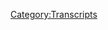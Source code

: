 {{DEFAULTSORT:
    #_TRANSCRIPT_0898:Tucker, The Man And His Twitter- Episode 6
}}{{Transcript
    | title         = [[898: Tucker, The Man And His Twitter- Episode 6]]
    | caption       = [https://knowledgefight.libsyn.com/898-tucker-the-man-and-his-twitter-episode-6 Listen to this episode on Libsyn]
    | episodeNumber = [[898: Tucker, The Man And His Twitter- Episode 6|898]]
    | length        = 03:05:51
}}

{{MessageBox
    | header     = Warning: Bot Generated Content
    | text       = This transcript was automatically generated by transcription software and likely contains many mistakes and misattributions. Please check the audio for definitive quotes, attribution, and context.
    | image      = N3yvass4myg91.webp
    | imagewidth = 50px
    | id         = warning
}}

{{TranscriptBlock
    | name      = Unknown Speaker
    | timestamp = 00:00:00.000
    | text      = I'm sick of them posing as if they're the good guys saying, we are the bad guys.
}}

{{TranscriptBlock
    | name      = Unknown Speaker
    | timestamp = 00:00:29.000
    | text      = Knowledge Fight.
}}

{{TranscriptBlock
    | name      = Unknown Speaker
    | timestamp = 00:00:30.000
    | text      = Dan and George.
}}

{{TranscriptBlock
    | name      = Unknown Speaker
    | timestamp = 00:00:31.000
    | text      = Knowledge Fight.
}}

{{TranscriptBlock
    | name      = Unknown Speaker
    | timestamp = 00:00:32.000
    | text      = Red alert, red alert, red alert.
}}

{{TranscriptBlock
    | name      = Unknown Speaker
    | timestamp = 00:00:35.000
    | text      = Need money.
}}

{{TranscriptBlock
    | name      = Unknown Speaker
    | timestamp = 00:00:37.000
    | text      = Red alert.
}}

{{TranscriptBlock
    | name      = Unknown Speaker
    | timestamp = 00:00:38.000
    | text      = Red alert.
}}

{{TranscriptBlock
    | name      = Unknown Speaker
    | timestamp = 00:00:39.000
    | text      = Andy, Andy, Andy.
}}

{{TranscriptBlock
    | name      = Unknown Speaker
    | timestamp = 00:00:42.000
    | text      = Stop it.
}}

{{TranscriptBlock
    | name      = Unknown Speaker
    | timestamp = 00:00:43.000
    | text      = Andy and Chans, Andy and Chanz.
}}

{{TranscriptBlock
    | name      = Unknown Speaker
    | timestamp = 00:00:44.000
    | text      = It's time to pray.
}}

{{TranscriptBlock
    | name      = Unknown Speaker
    | timestamp = 00:00:47.000
    | text      = Andy and Chanz.
}}

{{TranscriptBlock
    | name      = Unknown Speaker
    | timestamp = 00:00:48.000
    | text      = You're on the air.
}}

{{TranscriptBlock
    | name      = Unknown Speaker
    | timestamp = 00:00:49.000
    | text      = Thanks for holding us.
}}

{{TranscriptBlock
    | name      = Unknown Speaker
    | timestamp = 00:00:50.000
    | text      = Hello, Alex.
}}

{{TranscriptBlock
    | name      = Unknown Speaker
    | timestamp = 00:00:51.000
    | text      = I'm a first-time caller at my huge fan, I love your word.
}}

{{TranscriptBlock
    | name      = Unknown Speaker
    | timestamp = 00:00:53.000
    | text      = Knowledge Fight.
}}

{{TranscriptBlock
    | name      = Unknown Speaker
    | timestamp = 00:00:56.000
    | text      = Knowledge Fight.
}}

{{TranscriptBlock
    | name      = Unknown Speaker
    | timestamp = 00:00:58.000
    | text      = I love you.
}}

{{TranscriptBlock
    | name      = Unknown Speaker
    | timestamp = 00:00:59.000
    | text      = Hey everybody!
}}

{{TranscriptBlock
    | name      = Unknown Speaker
    | timestamp = 00:01:00.000
    | text      = Welcome back to Now That's Right, I'm Dan.
}}

{{TranscriptBlock
    | name      = Unknown Speaker
    | timestamp = 00:01:01.000
    | text      = I'm Jordan.
}}

{{TranscriptBlock
    | name      = Unknown Speaker
    | timestamp = 00:01:02.000
    | text      = We're a couple dudes.
}}

{{TranscriptBlock
    | name      = Unknown Speaker
    | timestamp = 00:01:03.000
    | text      = I'd like to sit around, worship at the altar of Selene, and talk a little bit about Alex
}}

{{TranscriptBlock
    | name      = Unknown Speaker
    | timestamp = 00:01:06.200
    | text      = Jones.
}}

{{TranscriptBlock
    | name      = Unknown Speaker
    | timestamp = 00:01:07.200
    | text      = Oh, indeed we are.
}}

{{TranscriptBlock
    | name      = Unknown Speaker
    | timestamp = 00:01:08.200
    | text      = Dan.
}}

{{TranscriptBlock
    | name      = Unknown Speaker
    | timestamp = 00:01:09.200
    | text      = Jordan.
}}

{{TranscriptBlock
    | name      = Unknown Speaker
    | timestamp = 00:01:10.200
    | text      = Dan!
}}

{{TranscriptBlock
    | name      = Unknown Speaker
    | timestamp = 00:01:11.200
    | text      = Jordan.
}}

{{TranscriptBlock
    | name      = Unknown Speaker
    | timestamp = 00:01:12.200
    | text      = I have a quick question for you today.
}}

{{TranscriptBlock
    | name      = Unknown Speaker
    | timestamp = 00:01:13.200
    | text      = What's up?
}}

{{TranscriptBlock
    | name      = Unknown Speaker
    | timestamp = 00:01:14.200
    | text      = What's your bright spot?
}}

{{TranscriptBlock
    | name      = Unknown Speaker
    | timestamp = 00:01:15.200
    | text      = I think our bright spot today is the same.
}}

{{TranscriptBlock
    | name      = Unknown Speaker
    | timestamp = 00:01:16.200
    | text      = I think so as well.
}}

{{TranscriptBlock
    | name      = Unknown Speaker
    | timestamp = 00:01:17.200
    | text      = It is your hypingness.
}}

{{TranscriptBlock
    | name      = Unknown Speaker
    | timestamp = 00:01:18.200
    | text      = I have hyped, and now that hype shall come to fruition.
}}

{{TranscriptBlock
    | name      = Unknown Speaker
    | timestamp = 00:01:21.719
    | text      = Right.
}}

{{TranscriptBlock
    | name      = Unknown Speaker
    | timestamp = 00:01:22.719
    | text      = So you did the work on this, so I'm going to let you spill it out to the people.
}}

{{TranscriptBlock
    | name      = Unknown Speaker
    | timestamp = 00:01:27.640
    | text      = As is our want, every now and again I do a slight bit.
}}

{{TranscriptBlock
    | name      = Unknown Speaker
    | timestamp = 00:01:32.079
    | text      = Well, it's an awesome delegation of labor in many aspects.
}}

{{TranscriptBlock
    | name      = Unknown Speaker
    | timestamp = 00:01:38.760
    | text      = Yeah, yeah, yeah.
}}

{{TranscriptBlock
    | name      = Unknown Speaker
    | timestamp = 00:01:41.159
    | text      = So we are going to do live shows.
}}

{{TranscriptBlock
    | name      = Unknown Speaker
    | timestamp = 00:01:43.560
    | text      = What?
}}

{{TranscriptBlock
    | name      = Unknown Speaker
    | timestamp = 00:01:44.560
    | text      = We're going on tour-ish.
}}

{{TranscriptBlock
    | name      = Unknown Speaker
    | timestamp = 00:01:47.040
    | text      = Many people have asked.
}}

{{TranscriptBlock
    | name      = Unknown Speaker
    | timestamp = 00:01:48.640
    | text      = They have.
}}

{{TranscriptBlock
    | name      = Unknown Speaker
    | timestamp = 00:01:49.640
    | text      = Why did you go to Scotland and London before doing any shows in the U.S.?
}}

{{TranscriptBlock
    | name      = Unknown Speaker
    | timestamp = 00:01:56.239
    | text      = Well, except for Milwaukee.
}}

{{TranscriptBlock
    | name      = Unknown Speaker
    | timestamp = 00:01:57.239
    | text      = Yeah, we did Milwaukee.
}}

{{TranscriptBlock
    | name      = Unknown Speaker
    | timestamp = 00:01:58.239
    | text      = Yeah, we did Milwaukee.
}}

{{TranscriptBlock
    | name      = Unknown Speaker
    | timestamp = 00:01:59.239
    | text      = Because we are who we are.
}}

{{TranscriptBlock
    | name      = Unknown Speaker
    | timestamp = 00:02:00.920
    | text      = And I thought it would be funny, and I thought you'd get your ass kicked in Scotland.
}}

{{TranscriptBlock
    | name      = Unknown Speaker
    | timestamp = 00:02:03.519
    | text      = It was funny.
}}

{{TranscriptBlock
    | name      = Unknown Speaker
    | timestamp = 00:02:04.519
    | text      = And I did not.
}}

{{TranscriptBlock
    | name      = Unknown Speaker
    | timestamp = 00:02:05.519
    | text      = It was a perfect plan that the Scots fucked up by not beating you up.
}}

{{TranscriptBlock
    | name      = Unknown Speaker
    | timestamp = 00:02:10.000
    | text      = It was the ultimate time for my comeuppance, but now that we are going to Boston, I think
}}

{{TranscriptBlock
    | name      = Unknown Speaker
    | timestamp = 00:02:16.199
    | text      = there are plenty of people who could kick my ass there.
}}

{{TranscriptBlock
    | name      = Unknown Speaker
    | timestamp = 00:02:18.599
    | text      = That is true.
}}

{{TranscriptBlock
    | name      = Unknown Speaker
    | timestamp = 00:02:19.599
    | text      = So we're going to talk a little bit about the tour dates.
}}

{{TranscriptBlock
    | name      = Unknown Speaker
    | timestamp = 00:02:22.000
    | text      = Absolutely.
}}

{{TranscriptBlock
    | name      = Unknown Speaker
    | timestamp = 00:02:23.000
    | text      = Tickets will be available on Wednesday.
}}

{{TranscriptBlock
    | name      = Unknown Speaker
    | timestamp = 00:02:24.000
    | text      = Yep, we'll have the links.
}}

{{TranscriptBlock
    | name      = Unknown Speaker
    | timestamp = 00:02:25.000
    | text      = We'll post the links to all the tickets.
}}

{{TranscriptBlock
    | name      = Unknown Speaker
    | timestamp = 00:02:26.639
    | text      = You betcha.
}}

{{TranscriptBlock
    | name      = Unknown Speaker
    | timestamp = 00:02:27.639
    | text      = But yeah, so we're going to start in Boston.
}}

{{TranscriptBlock
    | name      = Unknown Speaker
    | timestamp = 00:02:30.879
    | text      = Let's go through...
}}

{{TranscriptBlock
    | name      = Unknown Speaker
    | timestamp = 00:02:31.879
    | text      = And this to me is actually, I mentioned this to you, this is probably an emotional homecoming
}}

{{TranscriptBlock
    | name      = Unknown Speaker
    | timestamp = 00:02:38.879
    | text      = for me.
}}

{{TranscriptBlock
    | name      = Unknown Speaker
    | timestamp = 00:02:39.879
    | text      = I was really excited for this one, yeah.
}}

{{TranscriptBlock
    | name      = Unknown Speaker
    | timestamp = 00:02:40.879
    | text      = If you ever thought there's a chance I might cry on stage, this Boston show is the possible
}}

{{TranscriptBlock
    | name      = Unknown Speaker
    | timestamp = 00:02:47.080
    | text      = time it's going to happen.
}}

{{TranscriptBlock
    | name      = Unknown Speaker
    | timestamp = 00:02:48.080
    | text      = Well, there it is.
}}

{{TranscriptBlock
    | name      = Unknown Speaker
    | timestamp = 00:02:49.080
    | text      = Because it's in Boston, which I grew up in.
}}

{{TranscriptBlock
    | name      = Unknown Speaker
    | timestamp = 00:02:50.159
    | text      = I grew up in Boston and Cambridge for a number of years before we moved to Hawaii.
}}

{{TranscriptBlock
    | name      = Unknown Speaker
    | timestamp = 00:02:54.439
    | text      = And we're performing at the Middle East.
}}

{{TranscriptBlock
    | name      = Unknown Speaker
    | timestamp = 00:02:57.400
    | text      = We're performing at the Mid-East, their Sonja venue.
}}

{{TranscriptBlock
    | name      = Unknown Speaker
    | timestamp = 00:03:01.120
    | text      = This is the venue where the Boston's made their live album.
}}

{{TranscriptBlock
    | name      = Unknown Speaker
    | timestamp = 00:03:05.759
    | text      = This is where Mr. Liff made his live album.
}}

{{TranscriptBlock
    | name      = Unknown Speaker
    | timestamp = 00:03:08.080
    | text      = Many other people who are...
}}

{{TranscriptBlock
    | name      = Unknown Speaker
    | timestamp = 00:03:10.560
    | text      = But those two are big, huge things that I was into when I was younger, and the idea
}}

{{TranscriptBlock
    | name      = Unknown Speaker
    | timestamp = 00:03:16.159
    | text      = of it's so cool, live from the Middle East.
}}

{{TranscriptBlock
    | name      = Unknown Speaker
    | timestamp = 00:03:19.759
    | text      = And you're going to have Knowledge Fight live from the Middle East.
}}

{{TranscriptBlock
    | name      = Unknown Speaker
    | timestamp = 00:03:22.740
    | text      = It is kind of amazing to think about.
}}

{{TranscriptBlock
    | name      = Unknown Speaker
    | timestamp = 00:03:25.479
    | text      = It really is sometimes, when I stop and I go, you know, 15 years ago, I was like, man,
}}

{{TranscriptBlock
    | name      = Unknown Speaker
    | timestamp = 00:03:31.479
    | text      = I hope I'm on stage with a crowd of people.
}}

{{TranscriptBlock
    | name      = Unknown Speaker
    | timestamp = 00:03:33.759
    | text      = And then...
}}

{{TranscriptBlock
    | name      = Unknown Speaker
    | timestamp = 00:03:34.759
    | text      = It is!
}}

{{TranscriptBlock
    | name      = Unknown Speaker
    | timestamp = 00:03:35.759
    | text      = If you told me 15 years ago, listening to Mr. Liff's live album from the Middle East,
}}

{{TranscriptBlock
    | name      = Unknown Speaker
    | timestamp = 00:03:42.479
    | text      = one day you will play at the same venue.
}}

{{TranscriptBlock
    | name      = Unknown Speaker
    | timestamp = 00:03:45.000
    | text      = Never would have imagined.
}}

{{TranscriptBlock
    | name      = Unknown Speaker
    | timestamp = 00:03:47.199
    | text      = So we'll be doing that May 14th.
}}

{{TranscriptBlock
    | name      = Unknown Speaker
    | timestamp = 00:03:50.280
    | text      = Then on the 16th of May, all of this will be in May, we will be at the Rams Head in
}}

{{TranscriptBlock
    | name      = Unknown Speaker
    | timestamp = 00:03:55.759
    | text      = Baltimore.
}}

{{TranscriptBlock
    | name      = Unknown Speaker
    | timestamp = 00:03:56.759
    | text      = Right.
}}

{{TranscriptBlock
    | name      = Unknown Speaker
    | timestamp = 00:03:57.759
    | text      = The 17th will be at the Little Field in New York City.
}}

{{TranscriptBlock
    | name      = Unknown Speaker
    | timestamp = 00:04:00.280
    | text      = New York City?
}}

{{TranscriptBlock
    | name      = Unknown Speaker
    | timestamp = 00:04:01.360
    | text      = I don't know why, but I cannot not do that.
}}

{{TranscriptBlock
    | name      = Unknown Speaker
    | timestamp = 00:04:03.719
    | text      = Sure.
}}

{{TranscriptBlock
    | name      = Unknown Speaker
    | timestamp = 00:04:04.719
    | text      = Because you love pastes picante sauce.
}}

{{TranscriptBlock
    | name      = Unknown Speaker
    | timestamp = 00:04:05.719
    | text      = I do, I do.
}}

{{TranscriptBlock
    | name      = Unknown Speaker
    | timestamp = 00:04:06.719
    | text      = And then on the 19th, we'll be at the Underground Arts in Philly.
}}

{{TranscriptBlock
    | name      = Unknown Speaker
    | timestamp = 00:04:10.800
    | text      = Philly.
}}

{{TranscriptBlock
    | name      = Unknown Speaker
    | timestamp = 00:04:11.800
    | text      = Philly.
}}

{{TranscriptBlock
    | name      = Unknown Speaker
    | timestamp = 00:04:12.800
    | text      = Philly, where you at?
}}

{{TranscriptBlock
    | name      = Unknown Speaker
    | timestamp = 00:04:13.800
    | text      = Then we're doing...
}}

{{TranscriptBlock
    | name      = Unknown Speaker
    | timestamp = 00:04:14.800
    | text      = I have one goal in this Philly show.
}}

{{TranscriptBlock
    | name      = Unknown Speaker
    | timestamp = 00:04:16.680
    | text      = Yes.
}}

{{TranscriptBlock
    | name      = Unknown Speaker
    | timestamp = 00:04:17.680
    | text      = Which is, I would like to find Ed from the Real World Road Rules Challenge.
}}

{{TranscriptBlock
    | name      = Unknown Speaker
    | timestamp = 00:04:21.439
    | text      = I would like to as well.
}}

{{TranscriptBlock
    | name      = Unknown Speaker
    | timestamp = 00:04:23.160
    | text      = Yes.
}}

{{TranscriptBlock
    | name      = Unknown Speaker
    | timestamp = 00:04:24.160
    | text      = Somewhere in Philly, the smiley weirdo.
}}

{{TranscriptBlock
    | name      = Unknown Speaker
    | timestamp = 00:04:26.519
    | text      = Oh man, when he left and they had James or somebody else explain the challenge, not as
}}

{{TranscriptBlock
    | name      = Unknown Speaker
    | timestamp = 00:04:33.800
    | text      = fun.
}}

{{TranscriptBlock
    | name      = Unknown Speaker
    | timestamp = 00:04:34.800
    | text      = Ed fucking nailed it and loved it.
}}

{{TranscriptBlock
    | name      = Unknown Speaker
    | timestamp = 00:04:36.680
    | text      = Yeah, he brought life.
}}

{{TranscriptBlock
    | name      = Unknown Speaker
    | timestamp = 00:04:38.399
    | text      = Every time he was like, all right, so what we gotta do is we gotta put the thing together
}}

{{TranscriptBlock
    | name      = Unknown Speaker
    | timestamp = 00:04:42.319
    | text      = with the other thing and then everybody puts it all in the face.
}}

{{TranscriptBlock
    | name      = Unknown Speaker
    | timestamp = 00:04:45.759
    | text      = What joy.
}}

{{TranscriptBlock
    | name      = Unknown Speaker
    | timestamp = 00:04:46.759
    | text      = Yeah, amazing.
}}

{{TranscriptBlock
    | name      = Unknown Speaker
    | timestamp = 00:04:47.759
    | text      = Then...
}}

{{TranscriptBlock
    | name      = Unknown Speaker
    | timestamp = 00:04:48.759
    | text      = Some people think of Philly and they think of hostile audiences and Bill Burr's set and
}}

{{TranscriptBlock
    | name      = Unknown Speaker
    | timestamp = 00:04:52.959
    | text      = throwing...
}}

{{TranscriptBlock
    | name      = Unknown Speaker
    | timestamp = 00:04:53.959
    | text      = Batteries.
}}

{{TranscriptBlock
    | name      = Unknown Speaker
    | timestamp = 00:04:54.959
    | text      = Batteries.
}}

{{TranscriptBlock
    | name      = Unknown Speaker
    | timestamp = 00:04:55.959
    | text      = I think of Ed.
}}

{{TranscriptBlock
    | name      = Unknown Speaker
    | timestamp = 00:04:56.959
    | text      = And Santa Claus, yeah, yeah, yeah.
}}

{{TranscriptBlock
    | name      = Unknown Speaker
    | timestamp = 00:04:57.959
    | text      = Then on the 21st, we're switching up, we're headed to Toronto.
}}

{{TranscriptBlock
    | name      = Unknown Speaker
    | timestamp = 00:05:01.519
    | text      = What?
}}

{{TranscriptBlock
    | name      = Unknown Speaker
    | timestamp = 00:05:02.519
    | text      = International.
}}

{{TranscriptBlock
    | name      = Unknown Speaker
    | timestamp = 00:05:03.519
    | text      = Yeah, yeah, for some reason.
}}

{{TranscriptBlock
    | name      = Unknown Speaker
    | timestamp = 00:05:05.240
    | text      = Well, I think that we have some Canadian listeners and I would have liked to do a couple more
}}

{{TranscriptBlock
    | name      = Unknown Speaker
    | timestamp = 00:05:12.160
    | text      = dates in Canada, but travel-wise, it's kind of a logistical nightmare, but doing one there
}}

{{TranscriptBlock
    | name      = Unknown Speaker
    | timestamp = 00:05:20.079
    | text      = is nice because then they don't have to cross the border if there are people who are in
}}

{{TranscriptBlock
    | name      = Unknown Speaker
    | timestamp = 00:05:23.720
    | text      = Toronto or around there.
}}

{{TranscriptBlock
    | name      = Unknown Speaker
    | timestamp = 00:05:25.720
    | text      = We wanted to accommodate as best we could.
}}

{{TranscriptBlock
    | name      = Unknown Speaker
    | timestamp = 00:05:28.040
    | text      = Yeah, it's gonna be...
}}

{{TranscriptBlock
    | name      = Unknown Speaker
    | timestamp = 00:05:30.639
    | text      = And then homecoming.
}}

{{TranscriptBlock
    | name      = Unknown Speaker
    | timestamp = 00:05:31.639
    | text      = And then finally, we will be coming back and mainly because people just assumed we wouldn't
}}

{{TranscriptBlock
    | name      = Unknown Speaker
    | timestamp = 00:05:37.160
    | text      = do it.
}}

{{TranscriptBlock
    | name      = Unknown Speaker
    | timestamp = 00:05:38.160
    | text      = We're going back to the X-ray arcade in Milwaukee.
}}

{{TranscriptBlock
    | name      = Unknown Speaker
    | timestamp = 00:05:39.839
    | text      = That's right.
}}

{{TranscriptBlock
    | name      = Unknown Speaker
    | timestamp = 00:05:40.839
    | text      = Closing up the tour in Milwaukee, going back to the seat of the crime.
}}

{{TranscriptBlock
    | name      = Unknown Speaker
    | timestamp = 00:05:46.680
    | text      = It is a delight.
}}

{{TranscriptBlock
    | name      = Unknown Speaker
    | timestamp = 00:05:47.680
    | text      = Yeah, people at the X-ray arcade were so great, so wonderful, and the shows were so great
}}

{{TranscriptBlock
    | name      = Unknown Speaker
    | timestamp = 00:05:52.519
    | text      = that I just thought, fuck it.
}}

{{TranscriptBlock
    | name      = Unknown Speaker
    | timestamp = 00:05:54.439
    | text      = What a great...
}}

{{TranscriptBlock
    | name      = Unknown Speaker
    | timestamp = 00:05:55.439
    | text      = Yeah, yeah, yeah, yeah.
}}

{{TranscriptBlock
    | name      = Unknown Speaker
    | timestamp = 00:05:56.639
    | text      = So the only other thing about this is people are pretty convinced that we are very popular.
}}

{{TranscriptBlock
    | name      = Unknown Speaker
    | timestamp = 00:06:03.720
    | text      = I don't know that for sure.
}}

{{TranscriptBlock
    | name      = Unknown Speaker
    | timestamp = 00:06:06.600
    | text      = And then the problem is our last shows have all sold out, right?
}}

{{TranscriptBlock
    | name      = Unknown Speaker
    | timestamp = 00:06:10.519
    | text      = So I scaled up in terms of size of venue.
}}

{{TranscriptBlock
    | name      = Unknown Speaker
    | timestamp = 00:06:13.079
    | text      = That might be a mistake.
}}

{{TranscriptBlock
    | name      = Unknown Speaker
    | timestamp = 00:06:14.439
    | text      = The problem that I have is, here's what I'd like, here's what I'd like.
}}

{{TranscriptBlock
    | name      = Unknown Speaker
    | timestamp = 00:06:18.139
    | text      = I would like for every one of these to be like, oh, we were five tickets away from a
}}

{{TranscriptBlock
    | name      = Unknown Speaker
    | timestamp = 00:06:21.720
    | text      = sell out.
}}

{{TranscriptBlock
    | name      = Unknown Speaker
    | timestamp = 00:06:22.720
    | text      = Because then I can be like, that is the exact size of the venue we need to plan for.
}}

{{TranscriptBlock
    | name      = Unknown Speaker
    | timestamp = 00:06:26.300
    | text      = We need to do that whole thing.
}}

{{TranscriptBlock
    | name      = Unknown Speaker
    | timestamp = 00:06:28.120
    | text      = I don't want them to sell out.
}}

{{TranscriptBlock
    | name      = Unknown Speaker
    | timestamp = 00:06:29.680
    | text      = And then it's like only five people would have made it.
}}

{{TranscriptBlock
    | name      = Unknown Speaker
    | timestamp = 00:06:32.000
    | text      = Because then the next time I'm like, fuck the venue.
}}

{{TranscriptBlock
    | name      = Unknown Speaker
    | timestamp = 00:06:34.160
    | text      = You know what I'm saying?
}}

{{TranscriptBlock
    | name      = Unknown Speaker
    | timestamp = 00:06:35.160
    | text      = It is true that when things sell out really fast, it's almost impossible to gauge the
}}

{{TranscriptBlock
    | name      = Unknown Speaker
    | timestamp = 00:06:39.839
    | text      = upper limits of how many people might come to something.
}}

{{TranscriptBlock
    | name      = Unknown Speaker
    | timestamp = 00:06:44.519
    | text      = Right, right, right.
}}

{{TranscriptBlock
    | name      = Unknown Speaker
    | timestamp = 00:06:45.519
    | text      = Yeah, that's a scary proposition.
}}

{{TranscriptBlock
    | name      = Unknown Speaker
    | timestamp = 00:06:47.519
    | text      = I don't necessarily- I'm nervous.
}}

{{TranscriptBlock
    | name      = Unknown Speaker
    | timestamp = 00:06:52.959
    | text      = It's always a nerve-wracking affair, especially because we just do this ourselves.
}}

{{TranscriptBlock
    | name      = Unknown Speaker
    | timestamp = 00:06:58.160
    | text      = And- Yep, yeah.
}}

{{TranscriptBlock
    | name      = Unknown Speaker
    | timestamp = 00:07:01.199
    | text      = It is like, listen, we don't need to sell out everything.
}}

{{TranscriptBlock
    | name      = Unknown Speaker
    | timestamp = 00:07:06.160
    | text      = We don't need to make a ton of- Speak for yourself.
}}

{{TranscriptBlock
    | name      = Unknown Speaker
    | timestamp = 00:07:08.160
    | text      = I don't need to make a ton of money, but I do need that room filled.
}}

{{TranscriptBlock
    | name      = Unknown Speaker
    | timestamp = 00:07:11.399
    | text      = I would like to sell out.
}}

{{TranscriptBlock
    | name      = Unknown Speaker
    | timestamp = 00:07:12.879
    | text      = But mainly, I just don't want to feel like it was dumb.
}}

{{TranscriptBlock
    | name      = Unknown Speaker
    | timestamp = 00:07:15.480
    | text      = I don't want to feel embarrassed about that like, oh, we're 80% full.
}}

{{TranscriptBlock
    | name      = Unknown Speaker
    | timestamp = 00:07:19.120
    | text      = That's great.
}}

{{TranscriptBlock
    | name      = Unknown Speaker
    | timestamp = 00:07:20.120
    | text      = That's still a good show.
}}

{{TranscriptBlock
    | name      = Unknown Speaker
    | timestamp = 00:07:21.120
    | text      = Sure.
}}

{{TranscriptBlock
    | name      = Unknown Speaker
    | timestamp = 00:07:22.120
    | text      = You know?
}}

{{TranscriptBlock
    | name      = Unknown Speaker
    | timestamp = 00:07:23.120
    | text      = But I don't want to be like, oh, well, we should have gone half the size.
}}

{{TranscriptBlock
    | name      = Unknown Speaker
    | timestamp = 00:07:27.000
    | text      = That's not good.
}}

{{TranscriptBlock
    | name      = Unknown Speaker
    | timestamp = 00:07:28.000
    | text      = Because then we got to reschedule to a half the size venue.
}}

{{TranscriptBlock
    | name      = Unknown Speaker
    | timestamp = 00:07:32.120
    | text      = Which wouldn't be the worst thing in the world.
}}

{{TranscriptBlock
    | name      = Unknown Speaker
    | timestamp = 00:07:34.319
    | text      = And there could be worse things.
}}

{{TranscriptBlock
    | name      = Unknown Speaker
    | timestamp = 00:07:37.000
    | text      = I'm excited to see what the turnout and roundabout and whatabout.
}}

{{TranscriptBlock
    | name      = Unknown Speaker
    | timestamp = 00:07:44.920
    | text      = Yeah.
}}

{{TranscriptBlock
    | name      = Unknown Speaker
    | timestamp = 00:07:45.920
    | text      = I think it's going to be good.
}}

{{TranscriptBlock
    | name      = Unknown Speaker
    | timestamp = 00:07:46.920
    | text      = I'm excited.
}}

{{TranscriptBlock
    | name      = Unknown Speaker
    | timestamp = 00:07:47.920
    | text      = I think everybody's going to be overjoyed, and I think it's going to be great.
}}

{{TranscriptBlock
    | name      = Unknown Speaker
    | timestamp = 00:07:50.920
    | text      = So look for tickets on Wednesday, but get hyped now.
}}

{{TranscriptBlock
    | name      = Unknown Speaker
    | timestamp = 00:07:55.560
    | text      = So the hype has been paid off.
}}

{{TranscriptBlock
    | name      = Unknown Speaker
    | timestamp = 00:07:56.560
    | text      = We've got double hype.
}}

{{TranscriptBlock
    | name      = Unknown Speaker
    | timestamp = 00:07:57.819
    | text      = We got one hype from last week.
}}

{{TranscriptBlock
    | name      = Unknown Speaker
    | timestamp = 00:07:59.600
    | text      = We got the announced hype from this week, and then Wednesday we're going to have the
}}

{{TranscriptBlock
    | name      = Unknown Speaker
    | timestamp = 00:08:02.680
    | text      = sales hype.
}}

{{TranscriptBlock
    | name      = Unknown Speaker
    | timestamp = 00:08:03.680
    | text      = We are basically marketing experts.
}}

{{TranscriptBlock
    | name      = Unknown Speaker
    | timestamp = 00:08:05.160
    | text      = We were born to hype.
}}

{{TranscriptBlock
    | name      = Unknown Speaker
    | timestamp = 00:08:06.759
    | text      = So Jordan, today, as hyped, we are going to talk about the Tucker Carlson, Vladimir Putin
}}

{{TranscriptBlock
    | name      = Unknown Speaker
    | timestamp = 00:08:12.439
    | text      = interview.
}}

{{TranscriptBlock
    | name      = Unknown Speaker
    | timestamp = 00:08:13.439
    | text      = That's right.
}}

{{TranscriptBlock
    | name      = Unknown Speaker
    | timestamp = 00:08:14.439
    | text      = That's right.
}}

{{TranscriptBlock
    | name      = Unknown Speaker
    | timestamp = 00:08:15.439
    | text      = And I got to say.
}}

{{TranscriptBlock
    | name      = Unknown Speaker
    | timestamp = 00:08:16.439
    | text      = What?
}}

{{TranscriptBlock
    | name      = Unknown Speaker
    | timestamp = 00:08:17.439
    | text      = I think I fucked up.
}}

{{TranscriptBlock
    | name      = Unknown Speaker
    | timestamp = 00:08:18.839
    | text      = Why is that?
}}

{{TranscriptBlock
    | name      = Unknown Speaker
    | timestamp = 00:08:20.839
    | text      = Well, I didn't account for things going bad.
}}

{{TranscriptBlock
    | name      = Unknown Speaker
    | timestamp = 00:08:26.160
    | text      = Do you mean the interview went bad?
}}

{{TranscriptBlock
    | name      = Unknown Speaker
    | timestamp = 00:08:27.360
    | text      = Yeah, I would say so.
}}

{{TranscriptBlock
    | name      = Unknown Speaker
    | timestamp = 00:08:28.939
    | text      = I'm sorry?
}}

{{TranscriptBlock
    | name      = Unknown Speaker
    | timestamp = 00:08:29.939
    | text      = Not bad in the fun way where Putin kills Tucker.
}}

{{TranscriptBlock
    | name      = Unknown Speaker
    | timestamp = 00:08:33.600
    | text      = Sure, sure.
}}

{{TranscriptBlock
    | name      = Unknown Speaker
    | timestamp = 00:08:34.600
    | text      = Well, that would be pretty fun.
}}

{{TranscriptBlock
    | name      = Unknown Speaker
    | timestamp = 00:08:35.600
    | text      = Right?
}}

{{TranscriptBlock
    | name      = Unknown Speaker
    | timestamp = 00:08:36.600
    | text      = Yeah.
}}

{{TranscriptBlock
    | name      = Unknown Speaker
    | timestamp = 00:08:37.600
    | text      = But it doesn't go well.
}}

{{TranscriptBlock
    | name      = Unknown Speaker
    | timestamp = 00:08:38.600
    | text      = Yeah.
}}

{{TranscriptBlock
    | name      = Unknown Speaker
    | timestamp = 00:08:39.600
    | text      = Like, I was assuming they'd have their shit together.
}}

{{TranscriptBlock
    | name      = Unknown Speaker
    | timestamp = 00:08:42.120
    | text      = Sure.
}}

{{TranscriptBlock
    | name      = Unknown Speaker
    | timestamp = 00:08:43.120
    | text      = And there would be a coherent presentation that worked for both of their interests.
}}

{{TranscriptBlock
    | name      = Unknown Speaker
    | timestamp = 00:08:47.559
    | text      = Wouldn't that be the idea, right?
}}

{{TranscriptBlock
    | name      = Unknown Speaker
    | timestamp = 00:08:48.559
    | text      = And it really doesn't.
}}

{{TranscriptBlock
    | name      = Unknown Speaker
    | timestamp = 00:08:51.000
    | text      = I'm sorry.
}}

{{TranscriptBlock
    | name      = Unknown Speaker
    | timestamp = 00:08:52.000
    | text      = Did Putin go in there and wing it?
}}

{{TranscriptBlock
    | name      = Unknown Speaker
    | timestamp = 00:08:54.000
    | text      = No.
}}

{{TranscriptBlock
    | name      = Unknown Speaker
    | timestamp = 00:08:55.000
    | text      = Oh, okay.
}}

{{TranscriptBlock
    | name      = Unknown Speaker
    | timestamp = 00:08:56.000
    | text      = So he was going in there fully prepared.
}}

{{TranscriptBlock
    | name      = Unknown Speaker
    | timestamp = 00:08:57.000
    | text      = I think he was prepared, but I think he was prepared differently.
}}

{{TranscriptBlock
    | name      = Unknown Speaker
    | timestamp = 00:08:59.039
    | text      = He was prepared for not Tucker Carlson.
}}

{{TranscriptBlock
    | name      = Unknown Speaker
    | timestamp = 00:09:01.240
    | text      = I think that they were across purposes a little bit.
}}

{{TranscriptBlock
    | name      = Unknown Speaker
    | timestamp = 00:09:04.080
    | text      = Okay.
}}

{{TranscriptBlock
    | name      = Unknown Speaker
    | timestamp = 00:09:05.080
    | text      = But it has a dissonance to it.
}}

{{TranscriptBlock
    | name      = Unknown Speaker
    | timestamp = 00:09:07.840
    | text      = There's a propaganda line that Tucker is working towards.
}}

{{TranscriptBlock
    | name      = Unknown Speaker
    | timestamp = 00:09:11.080
    | text      = Right.
}}

{{TranscriptBlock
    | name      = Unknown Speaker
    | timestamp = 00:09:12.080
    | text      = And then there's a propaganda line that Putin is putting forth.
}}

{{TranscriptBlock
    | name      = Unknown Speaker
    | timestamp = 00:09:14.360
    | text      = Right.
}}

{{TranscriptBlock
    | name      = Unknown Speaker
    | timestamp = 00:09:15.360
    | text      = And they're not at odds with each other necessarily.
}}

{{TranscriptBlock
    | name      = Unknown Speaker
    | timestamp = 00:09:17.480
    | text      = They're parallel.
}}

{{TranscriptBlock
    | name      = Unknown Speaker
    | timestamp = 00:09:18.480
    | text      = They're incompatible.
}}

{{TranscriptBlock
    | name      = Unknown Speaker
    | timestamp = 00:09:19.559
    | text      = That's fascinating.
}}

{{TranscriptBlock
    | name      = Unknown Speaker
    | timestamp = 00:09:20.559
    | text      = Not incompatible in a precluding way.
}}

{{TranscriptBlock
    | name      = Unknown Speaker
    | timestamp = 00:09:22.840
    | text      = Sure, sure.
}}

{{TranscriptBlock
    | name      = Unknown Speaker
    | timestamp = 00:09:23.840
    | text      = They don't mix.
}}

{{TranscriptBlock
    | name      = Unknown Speaker
    | timestamp = 00:09:24.840
    | text      = Right, right, right, right.
}}

{{TranscriptBlock
    | name      = Unknown Speaker
    | timestamp = 00:09:25.840
    | text      = And it leads to an interview that is mostly Putin holding court and saying nonsense.
}}

{{TranscriptBlock
    | name      = Unknown Speaker
    | timestamp = 00:09:31.000
    | text      = That sounds right.
}}

{{TranscriptBlock
    | name      = Unknown Speaker
    | timestamp = 00:09:32.000
    | text      = And insulting Tucker at various points.
}}

{{TranscriptBlock
    | name      = Unknown Speaker
    | timestamp = 00:09:34.480
    | text      = That's great.
}}

{{TranscriptBlock
    | name      = Unknown Speaker
    | timestamp = 00:09:35.480
    | text      = Yeah.
}}

{{TranscriptBlock
    | name      = Unknown Speaker
    | timestamp = 00:09:36.480
    | text      = That makes me feel great.
}}

{{TranscriptBlock
    | name      = Unknown Speaker
    | timestamp = 00:09:37.480
    | text      = And then Tucker not really doing much of anything until the end where things take a drastic
}}

{{TranscriptBlock
    | name      = Unknown Speaker
    | timestamp = 00:09:44.840
    | text      = tonal shift.
}}

{{TranscriptBlock
    | name      = Unknown Speaker
    | timestamp = 00:09:46.039
    | text      = What?
}}

{{TranscriptBlock
    | name      = Unknown Speaker
    | timestamp = 00:09:47.039
    | text      = Yeah.
}}

{{TranscriptBlock
    | name      = Unknown Speaker
    | timestamp = 00:09:48.039
    | text      = How do you interview fucking Hitler and drop the ball?
}}

{{TranscriptBlock
    | name      = Unknown Speaker
    | timestamp = 00:09:54.159
    | text      = Like in either direction.
}}

{{TranscriptBlock
    | name      = Unknown Speaker
    | timestamp = 00:09:55.159
    | text      = Do you know what I mean?
}}

{{TranscriptBlock
    | name      = Unknown Speaker
    | timestamp = 00:09:56.159
    | text      = That is an interesting question, and it's something that I don't really know how to
}}

{{TranscriptBlock
    | name      = Unknown Speaker
    | timestamp = 00:10:01.360
    | text      = process fully because the concept of this was the biggest deal.
}}

{{TranscriptBlock
    | name      = Unknown Speaker
    | timestamp = 00:10:10.960
    | text      = It's horrifying, the idea of it.
}}

{{TranscriptBlock
    | name      = Unknown Speaker
    | timestamp = 00:10:12.879
    | text      = Right.
}}

{{TranscriptBlock
    | name      = Unknown Speaker
    | timestamp = 00:10:13.879
    | text      = And when it's announced that Tucker's doing this, it feels that way.
}}

{{TranscriptBlock
    | name      = Unknown Speaker
    | timestamp = 00:10:16.960
    | text      = Yeah, it should be.
}}

{{TranscriptBlock
    | name      = Unknown Speaker
    | timestamp = 00:10:17.960
    | text      = And then after it happened and it came out, I really do think there's a bit of deflation.
}}

{{TranscriptBlock
    | name      = Unknown Speaker
    | timestamp = 00:10:22.879
    | text      = Everybody kind of ignored it.
}}

{{TranscriptBlock
    | name      = Unknown Speaker
    | timestamp = 00:10:23.879
    | text      = Yes, which is even weirder.
}}

{{TranscriptBlock
    | name      = Unknown Speaker
    | timestamp = 00:10:25.879
    | text      = But having watched it, I understand.
}}

{{TranscriptBlock
    | name      = Unknown Speaker
    | timestamp = 00:10:29.600
    | text      = I get it.
}}

{{TranscriptBlock
    | name      = Unknown Speaker
    | timestamp = 00:10:30.600
    | text      = I get the deflation because the people that would wish to push this really hard, I think
}}

{{TranscriptBlock
    | name      = Unknown Speaker
    | timestamp = 00:10:36.080
    | text      = didn't get what they wanted out of it, and it doesn't really work.
}}

{{TranscriptBlock
    | name      = Unknown Speaker
    | timestamp = 00:10:39.440
    | text      = Amazing.
}}

{{TranscriptBlock
    | name      = Unknown Speaker
    | timestamp = 00:10:40.440
    | text      = Yeah.
}}

{{TranscriptBlock
    | name      = Unknown Speaker
    | timestamp = 00:10:41.440
    | text      = See, because that's kind of my feeling on this is like, I don't know if anything similar
}}

{{TranscriptBlock
    | name      = Unknown Speaker
    | timestamp = 00:10:50.639
    | text      = to this has really ever happened.
}}

{{TranscriptBlock
    | name      = Unknown Speaker
    | timestamp = 00:10:53.120
    | text      = I struggle to find it analog.
}}

{{TranscriptBlock
    | name      = Unknown Speaker
    | timestamp = 00:10:54.960
    | text      = You know what I'm saying?
}}

{{TranscriptBlock
    | name      = Unknown Speaker
    | timestamp = 00:10:58.639
    | text      = And we can describe similarities in terms of an interview with George W. during the
}}

{{TranscriptBlock
    | name      = Unknown Speaker
    | timestamp = 00:11:04.960
    | text      = height of our horrors, but even then it's like, he's technically a civilian.
}}

{{TranscriptBlock
    | name      = Unknown Speaker
    | timestamp = 00:11:11.440
    | text      = He's not the dictator of the United States.
}}

{{TranscriptBlock
    | name      = Unknown Speaker
    | timestamp = 00:11:13.759
    | text      = Sure.
}}

{{TranscriptBlock
    | name      = Unknown Speaker
    | timestamp = 00:11:14.759
    | text      = And you can also talk to like 50 other people, but man, this is nuts.
}}

{{TranscriptBlock
    | name      = Unknown Speaker
    | timestamp = 00:11:19.120
    | text      = But it would kind of...
}}

{{TranscriptBlock
    | name      = Unknown Speaker
    | timestamp = 00:11:23.080
    | text      = But it's still just not.
}}

{{TranscriptBlock
    | name      = Unknown Speaker
    | timestamp = 00:11:24.519
    | text      = It's still just not.
}}

{{TranscriptBlock
    | name      = Unknown Speaker
    | timestamp = 00:11:25.519
    | text      = Because you also have to ask like, is it a propagandist for another nation interviewing
}}

{{TranscriptBlock
    | name      = Unknown Speaker
    | timestamp = 00:11:30.279
    | text      = Bush?
}}

{{TranscriptBlock
    | name      = Unknown Speaker
    | timestamp = 00:11:31.279
    | text      = Exactly.
}}

{{TranscriptBlock
    | name      = Unknown Speaker
    | timestamp = 00:11:32.279
    | text      = And there might've been the case for like some British folks.
}}

{{TranscriptBlock
    | name      = Unknown Speaker
    | timestamp = 00:11:34.559
    | text      = Sure.
}}

{{TranscriptBlock
    | name      = Unknown Speaker
    | timestamp = 00:11:35.559
    | text      = Well, yeah, that definitely counts.
}}

{{TranscriptBlock
    | name      = Unknown Speaker
    | timestamp = 00:11:38.240
    | text      = But it's just not the same.
}}

{{TranscriptBlock
    | name      = Unknown Speaker
    | timestamp = 00:11:39.240
    | text      = No, it's very hard to put your finger precisely on like...
}}

{{TranscriptBlock
    | name      = Unknown Speaker
    | timestamp = 00:11:43.799
    | text      = I'll tell you why.
}}

{{TranscriptBlock
    | name      = Unknown Speaker
    | timestamp = 00:11:44.799
    | text      = Bush never sent Kerry to a fucking Soviet goddamn work reeducation camp.
}}

{{TranscriptBlock
    | name      = Unknown Speaker
    | timestamp = 00:11:50.960
    | text      = That helps.
}}

{{TranscriptBlock
    | name      = Unknown Speaker
    | timestamp = 00:11:51.960
    | text      = That doesn't come up.
}}

{{TranscriptBlock
    | name      = Unknown Speaker
    | timestamp = 00:11:52.960
    | text      = No, no, no, no.
}}

{{TranscriptBlock
    | name      = Unknown Speaker
    | timestamp = 00:11:53.960
    | text      = That's strange.
}}

{{TranscriptBlock
    | name      = Unknown Speaker
    | timestamp = 00:11:54.960
    | text      = I'm going to say...
}}

{{TranscriptBlock
    | name      = Unknown Speaker
    | timestamp = 00:11:56.840
    | text      = And then they drop the ball.
}}

{{TranscriptBlock
    | name      = Unknown Speaker
    | timestamp = 00:11:58.720
    | text      = But I'm going to say that at the end, Tucker does shock me.
}}

{{TranscriptBlock
    | name      = Unknown Speaker
    | timestamp = 00:12:05.639
    | text      = Okay.
}}

{{TranscriptBlock
    | name      = Unknown Speaker
    | timestamp = 00:12:06.639
    | text      = He does ask a hard question.
}}

{{TranscriptBlock
    | name      = Unknown Speaker
    | timestamp = 00:12:08.200
    | text      = Fascinating.
}}

{{TranscriptBlock
    | name      = Unknown Speaker
    | timestamp = 00:12:09.200
    | text      = And that was something that I was not prepared for emotionally, but we will deal with in
}}

{{TranscriptBlock
    | name      = Unknown Speaker
    | timestamp = 00:12:13.840
    | text      = due time.
}}

{{TranscriptBlock
    | name      = Unknown Speaker
    | timestamp = 00:12:14.840
    | text      = Wow.
}}

{{TranscriptBlock
    | name      = Unknown Speaker
    | timestamp = 00:12:15.840
    | text      = So we'll get down to business on this whole interview, but before we do, let's say hello
}}

{{TranscriptBlock
    | name      = Unknown Speaker
    | timestamp = 00:12:18.679
    | text      = to some new wonks.
}}

{{TranscriptBlock
    | name      = Unknown Speaker
    | timestamp = 00:12:19.679
    | text      = Oh, that's a great idea.
}}

{{TranscriptBlock
    | name      = Unknown Speaker
    | timestamp = 00:12:20.679
    | text      = So first, impoverished white bread.
}}

{{TranscriptBlock
    | name      = Unknown Speaker
    | timestamp = 00:12:22.120
    | text      = Thank you so much.
}}

{{TranscriptBlock
    | name      = Unknown Speaker
    | timestamp = 00:12:23.120
    | text      = You are now a policy wonk.
}}

{{TranscriptBlock
    | name      = Unknown Speaker
    | timestamp = 00:12:24.120
    | text      = Thank you very much.
}}

{{TranscriptBlock
    | name      = Unknown Speaker
    | timestamp = 00:12:25.120
    | text      = Thank you.
}}

{{TranscriptBlock
    | name      = Unknown Speaker
    | timestamp = 00:12:26.120
    | text      = Next, Alex Jones appeared in my dream last night and I'll never forgive you.
}}

{{TranscriptBlock
    | name      = Unknown Speaker
    | timestamp = 00:12:28.919
    | text      = Thank you so much.
}}

{{TranscriptBlock
    | name      = Unknown Speaker
    | timestamp = 00:12:29.919
    | text      = You are now a policy wonk.
}}

{{TranscriptBlock
    | name      = Unknown Speaker
    | timestamp = 00:12:30.919
    | text      = I'm a policy wonk.
}}

{{TranscriptBlock
    | name      = Unknown Speaker
    | timestamp = 00:12:31.919
    | text      = Thank you very much.
}}

{{TranscriptBlock
    | name      = Unknown Speaker
    | timestamp = 00:12:32.919
    | text      = And accepted.
}}

{{TranscriptBlock
    | name      = Unknown Speaker
    | timestamp = 00:12:33.919
    | text      = Agreed.
}}

{{TranscriptBlock
    | name      = Unknown Speaker
    | timestamp = 00:12:34.919
    | text      = Yeah.
}}

{{TranscriptBlock
    | name      = Unknown Speaker
    | timestamp = 00:12:35.919
    | text      = Next, policy wonk in the chocolate bucket of poop.
}}

{{TranscriptBlock
    | name      = Unknown Speaker
    | timestamp = 00:12:36.919
    | text      = Thank you so much.
}}

{{TranscriptBlock
    | name      = Unknown Speaker
    | timestamp = 00:12:37.919
    | text      = You are now a policy wonk.
}}

{{TranscriptBlock
    | name      = Unknown Speaker
    | timestamp = 00:12:38.919
    | text      = I'm a policy wonk.
}}

{{TranscriptBlock
    | name      = Unknown Speaker
    | timestamp = 00:12:39.919
    | text      = Thank you very much.
}}

{{TranscriptBlock
    | name      = Unknown Speaker
    | timestamp = 00:12:40.919
    | text      = Thank you.
}}

{{TranscriptBlock
    | name      = Unknown Speaker
    | timestamp = 00:12:41.919
    | text      = Next, shout out to anyone listening to this who still plays Titanfall 2.
}}

{{TranscriptBlock
    | name      = Unknown Speaker
    | timestamp = 00:12:45.340
    | text      = See you on the frontier pilots.
}}

{{TranscriptBlock
    | name      = Unknown Speaker
    | timestamp = 00:12:46.679
    | text      = Thank you so much.
}}

{{TranscriptBlock
    | name      = Unknown Speaker
    | timestamp = 00:12:47.679
    | text      = You are now a policy wonk.
}}

{{TranscriptBlock
    | name      = Unknown Speaker
    | timestamp = 00:12:48.679
    | text      = I'm a policy wonk.
}}

{{TranscriptBlock
    | name      = Unknown Speaker
    | timestamp = 00:12:49.679
    | text      = Thank you very much.
}}

{{TranscriptBlock
    | name      = Unknown Speaker
    | timestamp = 00:12:50.679
    | text      = Next, I wonk, you wonk, he, she, we wonk, wonkology.
}}

{{TranscriptBlock
    | name      = Unknown Speaker
    | timestamp = 00:12:53.679
    | text      = The study of wonks.
}}

{{TranscriptBlock
    | name      = Unknown Speaker
    | timestamp = 00:12:54.679
    | text      = It's first grade.
}}

{{TranscriptBlock
    | name      = Unknown Speaker
    | timestamp = 00:12:55.679
    | text      = Alex, thank you so much.
}}

{{TranscriptBlock
    | name      = Unknown Speaker
    | timestamp = 00:12:56.679
    | text      = You are now a policy wonk.
}}

{{TranscriptBlock
    | name      = Unknown Speaker
    | timestamp = 00:12:57.679
    | text      = I'm a policy wonk.
}}

{{TranscriptBlock
    | name      = Unknown Speaker
    | timestamp = 00:12:58.679
    | text      = Thank you very much.
}}

{{TranscriptBlock
    | name      = Unknown Speaker
    | timestamp = 00:12:59.679
    | text      = Thank you.
}}

{{TranscriptBlock
    | name      = Unknown Speaker
    | timestamp = 00:13:00.679
    | text      = And we have Technocrat in the mix, Jordan.
}}

{{TranscriptBlock
    | name      = Unknown Speaker
    | timestamp = 00:13:01.679
    | text      = So thank you so much to, I've been listening to your show nonstop and can no longer sleep
}}

{{TranscriptBlock
    | name      = Unknown Speaker
    | timestamp = 00:13:05.120
    | text      = sober.
}}

{{TranscriptBlock
    | name      = Unknown Speaker
    | timestamp = 00:13:06.120
    | text      = Thank you so much.
}}

{{TranscriptBlock
    | name      = Unknown Speaker
    | timestamp = 00:13:07.120
    | text      = You are now a technocrat.
}}

{{TranscriptBlock
    | name      = Unknown Speaker
    | timestamp = 00:13:08.120
    | text      = I'm a policy wonk.
}}

{{TranscriptBlock
    | name      = Unknown Speaker
    | timestamp = 00:13:09.120
    | text      = I don't like to hype things, but people are designed to hype.
}}

{{TranscriptBlock
    | name      = Unknown Speaker
    | timestamp = 00:13:12.600
    | text      = I am going to paint once a week on air and I'm going to let callers call in.
}}

{{TranscriptBlock
    | name      = Unknown Speaker
    | timestamp = 00:13:20.000
    | text      = We'll also take emails and request what you want to see me paint.
}}

{{TranscriptBlock
    | name      = Unknown Speaker
    | timestamp = 00:13:23.320
    | text      = One, two, three.
}}

{{TranscriptBlock
    | name      = Unknown Speaker
    | timestamp = 00:13:24.320
    | text      = Matt Damon.
}}

{{TranscriptBlock
    | name      = Unknown Speaker
    | timestamp = 00:13:25.320
    | text      = Matt Damon.
}}

{{TranscriptBlock
    | name      = Unknown Speaker
    | timestamp = 00:13:26.320
    | text      = There you go.
}}

{{TranscriptBlock
    | name      = Unknown Speaker
    | timestamp = 00:13:27.320
    | text      = Party time.
}}

{{TranscriptBlock
    | name      = Unknown Speaker
    | timestamp = 00:13:28.320
    | text      = I'm going to get in your guts.
}}

{{TranscriptBlock
    | name      = Unknown Speaker
    | timestamp = 00:13:31.440
    | text      = And the Nazis, in my view, were thugs that shook people down to a lot of really bad things.
}}

{{TranscriptBlock
    | name      = Unknown Speaker
    | timestamp = 00:13:34.840
    | text      = But they did good things too.
}}

{{TranscriptBlock
    | name      = Unknown Speaker
    | timestamp = 00:13:35.840
    | text      = We're going to stop dissing the Nazis all the time.
}}

{{TranscriptBlock
    | name      = Unknown Speaker
    | timestamp = 00:13:38.080
    | text      = Okay.
}}

{{TranscriptBlock
    | name      = Unknown Speaker
    | timestamp = 00:13:39.080
    | text      = I'm thinking about doing some shows too, where I run the whole thing myself, just hit record
}}

{{TranscriptBlock
    | name      = Unknown Speaker
    | timestamp = 00:13:43.759
    | text      = and sit in the dark with just a few candles and candlelight and talk about the nature
}}

{{TranscriptBlock
    | name      = Unknown Speaker
    | timestamp = 00:13:48.399
    | text      = of the world universe.
}}

{{TranscriptBlock
    | name      = Unknown Speaker
    | timestamp = 00:13:49.399
    | text      = I mean, you know, a big old juicy ribeye folks is as good as, you know, sex with your wife.
}}

{{TranscriptBlock
    | name      = Unknown Speaker
    | timestamp = 00:13:53.039
    | text      = I mean, let's just get down to reality here.
}}

{{TranscriptBlock
    | name      = Unknown Speaker
    | timestamp = 00:13:54.799
    | text      = I'm going to go Donkey Kong, King Kong crazy in about 45 days.
}}

{{TranscriptBlock
    | name      = Unknown Speaker
    | timestamp = 00:14:01.000
    | text      = America sucks.
}}

{{TranscriptBlock
    | name      = Unknown Speaker
    | timestamp = 00:14:02.000
    | text      = We're all racist.
}}

{{TranscriptBlock
    | name      = Unknown Speaker
    | timestamp = 00:14:03.000
    | text      = It's over.
}}

{{TranscriptBlock
    | name      = Unknown Speaker
    | timestamp = 00:14:04.000
    | text      = It doesn't mean I want to go live, say, in some places in Asia where you get off the
}}

{{TranscriptBlock
    | name      = Unknown Speaker
    | timestamp = 00:14:08.399
    | text      = plane over there, folks, they karate chop you.
}}

{{TranscriptBlock
    | name      = Unknown Speaker
    | timestamp = 00:14:11.320
    | text      = Thank you so much.
}}

{{TranscriptBlock
    | name      = Unknown Speaker
    | timestamp = 00:14:13.320
    | text      = Yeah, that's a live show clip right there.
}}

{{TranscriptBlock
    | name      = Unknown Speaker
    | timestamp = 00:14:16.080
    | text      = You're not going to get karate?
}}

{{TranscriptBlock
    | name      = Unknown Speaker
    | timestamp = 00:14:17.080
    | text      = So is the Matt Damon.
}}

{{TranscriptBlock
    | name      = Unknown Speaker
    | timestamp = 00:14:18.080
    | text      = Yeah, absolutely.
}}

{{TranscriptBlock
    | name      = Unknown Speaker
    | timestamp = 00:14:19.080
    | text      = Oh, man.
}}

{{TranscriptBlock
    | name      = Unknown Speaker
    | timestamp = 00:14:20.080
    | text      = Serious stuff.
}}

{{TranscriptBlock
    | name      = Unknown Speaker
    | timestamp = 00:14:21.879
    | text      = Is that subconsciously motivated or was that part of my subconscious in the creation of
}}

{{TranscriptBlock
    | name      = Unknown Speaker
    | timestamp = 00:14:27.960
    | text      = the new technocrat drop?
}}

{{TranscriptBlock
    | name      = Unknown Speaker
    | timestamp = 00:14:29.279
    | text      = That's an interesting point.
}}

{{TranscriptBlock
    | name      = Unknown Speaker
    | timestamp = 00:14:30.279
    | text      = Was there a subconscious drive to hype?
}}

{{TranscriptBlock
    | name      = Unknown Speaker
    | timestamp = 00:14:31.799
    | text      = I like it.
}}

{{TranscriptBlock
    | name      = Unknown Speaker
    | timestamp = 00:14:32.799
    | text      = I like it.
}}

{{TranscriptBlock
    | name      = Unknown Speaker
    | timestamp = 00:14:33.799
    | text      = So I mean, it opens with hype.
}}

{{TranscriptBlock
    | name      = Unknown Speaker
    | timestamp = 00:14:34.799
    | text      = So sure.
}}

{{TranscriptBlock
    | name      = Unknown Speaker
    | timestamp = 00:14:35.960
    | text      = We start this episode with, I would say anti-hype.
}}

{{TranscriptBlock
    | name      = Unknown Speaker
    | timestamp = 00:14:40.240
    | text      = The interview that Tucker puts out begins with a disclaimer that Tucker is putting forth.
}}

{{TranscriptBlock
    | name      = Unknown Speaker
    | timestamp = 00:14:46.440
    | text      = And so here is him delivering that.
}}

{{TranscriptBlock
    | name      = Unknown Speaker
    | timestamp = 00:14:48.440
    | text      = Okay.
}}

{{TranscriptBlock
    | name      = Unknown Speaker
    | timestamp = 00:14:49.440
    | text      = The opening is an interview with the president of Russia, Vladimir Putin, shot February 6,
}}

{{TranscriptBlock
    | name      = Unknown Speaker
    | timestamp = 00:14:55.360
    | text      = 2024 at about 7 p.m. in the building behind us, which is of course the Kremlin.
}}

{{TranscriptBlock
    | name      = Unknown Speaker
    | timestamp = 00:15:00.200
    | text      = The interview, as you will see if you watch it, is primarily about the war in progress,
}}

{{TranscriptBlock
    | name      = Unknown Speaker
    | timestamp = 00:15:04.240
    | text      = the war in Ukraine, how it started, what's happening, and most presently how it might
}}

{{TranscriptBlock
    | name      = Unknown Speaker
    | timestamp = 00:15:09.600
    | text      = end.
}}

{{TranscriptBlock
    | name      = Unknown Speaker
    | timestamp = 00:15:10.600
    | text      = One note before you watch.
}}

{{TranscriptBlock
    | name      = Unknown Speaker
    | timestamp = 00:15:12.320
    | text      = At the beginning of the interview, we asked the most obvious question, which is why did
}}

{{TranscriptBlock
    | name      = Unknown Speaker
    | timestamp = 00:15:15.559
    | text      = you do this?
}}

{{TranscriptBlock
    | name      = Unknown Speaker
    | timestamp = 00:15:16.559
    | text      = Did you feel a threat, an imminent physical threat?
}}

{{TranscriptBlock
    | name      = Unknown Speaker
    | timestamp = 00:15:19.299
    | text      = And that's your justification.
}}

{{TranscriptBlock
    | name      = Unknown Speaker
    | timestamp = 00:15:20.639
    | text      = And the answer we got shocked us.
}}

{{TranscriptBlock
    | name      = Unknown Speaker
    | timestamp = 00:15:23.679
    | text      = Putin went on for a very long time, half an hour, about the history of Russia going back
}}

{{TranscriptBlock
    | name      = Unknown Speaker
    | timestamp = 00:15:29.240
    | text      = to the eighth century.
}}

{{TranscriptBlock
    | name      = Unknown Speaker
    | timestamp = 00:15:31.360
    | text      = And honestly, he thought this was a filibustering technique and found it annoying and interrupted
}}

{{TranscriptBlock
    | name      = Unknown Speaker
    | timestamp = 00:15:36.320
    | text      = him several times.
}}

{{TranscriptBlock
    | name      = Unknown Speaker
    | timestamp = 00:15:37.320
    | text      = And he responded, he was annoyed by the interruption.
}}

{{TranscriptBlock
    | name      = Unknown Speaker
    | timestamp = 00:15:41.340
    | text      = But we concluded in the end, for what it's worth, that it was not a filibustering technique.
}}

{{TranscriptBlock
    | name      = Unknown Speaker
    | timestamp = 00:15:44.840
    | text      = There was no time limit on the interview.
}}

{{TranscriptBlock
    | name      = Unknown Speaker
    | timestamp = 00:15:46.720
    | text      = We ended it after more than two hours.
}}

{{TranscriptBlock
    | name      = Unknown Speaker
    | timestamp = 00:15:49.440
    | text      = Instead, what you're about to see seemed to us sincere, whether you agree with it or not.
}}

{{TranscriptBlock
    | name      = Unknown Speaker
    | timestamp = 00:15:54.240
    | text      = Vladimir Putin believes that Russia has a historic claim to parts of Western Ukraine.
}}

{{TranscriptBlock
    | name      = Unknown Speaker
    | timestamp = 00:16:00.200
    | text      = So our opinion would be to view it in that light as a sincere expression of what he thinks.
}}

{{TranscriptBlock
    | name      = Unknown Speaker
    | timestamp = 00:16:05.019
    | text      = And with that, here it is.
}}

{{TranscriptBlock
    | name      = Unknown Speaker
    | timestamp = 00:16:06.740
    | text      = So that disclaimer right there is pretty damning in terms of the interview and kind of tells
}}

{{TranscriptBlock
    | name      = Unknown Speaker
    | timestamp = 00:16:10.679
    | text      = you what you need to know.
}}

{{TranscriptBlock
    | name      = Unknown Speaker
    | timestamp = 00:16:12.039
    | text      = Yeah.
}}

{{TranscriptBlock
    | name      = Unknown Speaker
    | timestamp = 00:16:13.039
    | text      = There's three really important things that I think jump out immediately.
}}

{{TranscriptBlock
    | name      = Unknown Speaker
    | timestamp = 00:16:15.759
    | text      = First, Tucker is worried that his audience is going to be super bored by Putin lecturing
}}

{{TranscriptBlock
    | name      = Unknown Speaker
    | timestamp = 00:16:20.159
    | text      = them about Russian history.
}}

{{TranscriptBlock
    | name      = Unknown Speaker
    | timestamp = 00:16:21.600
    | text      = It is boring.
}}

{{TranscriptBlock
    | name      = Unknown Speaker
    | timestamp = 00:16:22.600
    | text      = They've built him up as this championing anti-woke icon, so they want to hear him do some juicy
}}

{{TranscriptBlock
    | name      = Unknown Speaker
    | timestamp = 00:16:27.000
    | text      = dunks on cancel culture and LGBTQ folk, not a dissection of history.
}}

{{TranscriptBlock
    | name      = Unknown Speaker
    | timestamp = 00:16:31.519
    | text      = Second, you see how unprepared Tucker was for this interview and how poorly he handled
}}

{{TranscriptBlock
    | name      = Unknown Speaker
    | timestamp = 00:16:35.799
    | text      = it, which is something he's trying to get out in front of.
}}

{{TranscriptBlock
    | name      = Unknown Speaker
    | timestamp = 00:16:38.840
    | text      = Putin went off on a rant about history that Tucker decided might be a stalling tactic,
}}

{{TranscriptBlock
    | name      = Unknown Speaker
    | timestamp = 00:16:42.759
    | text      = so he decided to push past it, which annoyed Putin.
}}

{{TranscriptBlock
    | name      = Unknown Speaker
    | timestamp = 00:16:45.919
    | text      = Tucker is trying to preemptively explain a bit of frostiness between him and the subject,
}}

{{TranscriptBlock
    | name      = Unknown Speaker
    | timestamp = 00:16:50.679
    | text      = which is notable.
}}

{{TranscriptBlock
    | name      = Unknown Speaker
    | timestamp = 00:16:52.960
    | text      = I'm going to throw this out at you, all right?
}}

{{TranscriptBlock
    | name      = Unknown Speaker
    | timestamp = 00:16:56.200
    | text      = And we can all take this as you might, but I think it has been a long time, in fact,
}}

{{TranscriptBlock
    | name      = Unknown Speaker
    | timestamp = 00:17:03.360
    | text      = since Putin has been interrupted at all.
}}

{{TranscriptBlock
    | name      = Unknown Speaker
    | timestamp = 00:17:05.480
    | text      = Well, I mean, he handles it well in terms of like he doesn't kill Tucker.
}}

{{TranscriptBlock
    | name      = Unknown Speaker
    | timestamp = 00:17:09.119
    | text      = I mean, yeah, that's kind of the feeling that I would get of him just being like, wait,
}}

{{TranscriptBlock
    | name      = Unknown Speaker
    | timestamp = 00:17:13.680
    | text      = what are you doing to me right now?
}}

{{TranscriptBlock
    | name      = Unknown Speaker
    | timestamp = 00:17:16.000
    | text      = And I think that because this is being done through a translator, I think there are some
}}

{{TranscriptBlock
    | name      = Unknown Speaker
    | timestamp = 00:17:20.680
    | text      = difficulties in terms of pacing.
}}

{{TranscriptBlock
    | name      = Unknown Speaker
    | timestamp = 00:17:23.640
    | text      = Sure.
}}

{{TranscriptBlock
    | name      = Unknown Speaker
    | timestamp = 00:17:24.640
    | text      = And so when you interrupt a person, and then they need a translator, it is tough.
}}

{{TranscriptBlock
    | name      = Unknown Speaker
    | timestamp = 00:17:29.480
    | text      = Especially if that translator is, again, used to never interrupting God Kings.
}}

{{TranscriptBlock
    | name      = Unknown Speaker
    | timestamp = 00:17:36.559
    | text      = So the third thing you notice, you see that Tucker is having to come to the truth that
}}

{{TranscriptBlock
    | name      = Unknown Speaker
    | timestamp = 00:17:40.460
    | text      = Putin believes that Ukraine is part of Russia, which is not good, and that he should be able
}}

{{TranscriptBlock
    | name      = Unknown Speaker
    | timestamp = 00:17:44.140
    | text      = to seize it.
}}

{{TranscriptBlock
    | name      = Unknown Speaker
    | timestamp = 00:17:45.140
    | text      = Yeah.
}}

{{TranscriptBlock
    | name      = Unknown Speaker
    | timestamp = 00:17:46.140
    | text      = He and the folks in his media sphere have spent years making excuses for and rationalizing
}}

{{TranscriptBlock
    | name      = Unknown Speaker
    | timestamp = 00:17:49.680
    | text      = Putin's invasion as secretly being about the things they want it to be about, things that
}}

{{TranscriptBlock
    | name      = Unknown Speaker
    | timestamp = 00:17:53.680
    | text      = serve their underlying narrative.
}}

{{TranscriptBlock
    | name      = Unknown Speaker
    | timestamp = 00:17:55.640
    | text      = He's not conquering anything.
}}

{{TranscriptBlock
    | name      = Unknown Speaker
    | timestamp = 00:17:56.940
    | text      = The whole time they've denied that Putin was motivated by wanting to seize this land, because
}}

{{TranscriptBlock
    | name      = Unknown Speaker
    | timestamp = 00:18:00.599
    | text      = recognizing that means you have to be opposed to his actions and have to realize that Ukraine
}}

{{TranscriptBlock
    | name      = Unknown Speaker
    | timestamp = 00:18:04.920
    | text      = isn't the only place that he thinks is rightly Russia.
}}

{{TranscriptBlock
    | name      = Unknown Speaker
    | timestamp = 00:18:08.880
    | text      = But now Tucker has gone to see this man himself and has heard directly from him that he believes
}}

{{TranscriptBlock
    | name      = Unknown Speaker
    | timestamp = 00:18:13.640
    | text      = Russia has the right to Ukraine, and Tucker's saying Western Ukraine, no less, and Tucker's
}}

{{TranscriptBlock
    | name      = Unknown Speaker
    | timestamp = 00:18:19.420
    | text      = reaction is kind of to feign confusion.
}}

{{TranscriptBlock
    | name      = Unknown Speaker
    | timestamp = 00:18:22.440
    | text      = In the real world, he needs to fake that confusion, because the alternative is to present this
}}

{{TranscriptBlock
    | name      = Unknown Speaker
    | timestamp = 00:18:26.319
    | text      = interview by saying, guys, we were wrong about Putin.
}}

{{TranscriptBlock
    | name      = Unknown Speaker
    | timestamp = 00:18:28.640
    | text      = Yeah, absolutely.
}}

{{TranscriptBlock
    | name      = Unknown Speaker
    | timestamp = 00:18:29.640
    | text      = I know it felt like we could use him to push our social bigot narratives and project our
}}

{{TranscriptBlock
    | name      = Unknown Speaker
    | timestamp = 00:18:32.599
    | text      = hopes for a strongman leader onto, but he is not who we pretended to be.
}}

{{TranscriptBlock
    | name      = Unknown Speaker
    | timestamp = 00:18:36.119
    | text      = That guy's nuts.
}}

{{TranscriptBlock
    | name      = Unknown Speaker
    | timestamp = 00:18:37.119
    | text      = Yeah.
}}

{{TranscriptBlock
    | name      = Unknown Speaker
    | timestamp = 00:18:38.119
    | text      = Tucker would never do that, primarily because the audience he's cultivated is largely pro-Putin
}}

{{TranscriptBlock
    | name      = Unknown Speaker
    | timestamp = 00:18:41.359
    | text      = and something minor like wanting to take over a neighboring country, it's not going to shake
}}

{{TranscriptBlock
    | name      = Unknown Speaker
    | timestamp = 00:18:44.720
    | text      = that.
}}

{{TranscriptBlock
    | name      = Unknown Speaker
    | timestamp = 00:18:45.720
    | text      = Yeah.
}}

{{TranscriptBlock
    | name      = Unknown Speaker
    | timestamp = 00:18:46.720
    | text      = So, it's so, I don't know, the framing of this disclaimer is so strange to me.
}}

{{TranscriptBlock
    | name      = Unknown Speaker
    | timestamp = 00:18:52.960
    | text      = Yeah.
}}

{{TranscriptBlock
    | name      = Unknown Speaker
    | timestamp = 00:18:53.960
    | text      = You know, I understand bookending something with a, hey, Tucker Carlson here, this is
}}

{{TranscriptBlock
    | name      = Unknown Speaker
    | timestamp = 00:18:57.799
    | text      = the interview that I did with Putin.
}}

{{TranscriptBlock
    | name      = Unknown Speaker
    | timestamp = 00:19:00.079
    | text      = Hope you enjoy.
}}

{{TranscriptBlock
    | name      = Unknown Speaker
    | timestamp = 00:19:01.079
    | text      = Yeah.
}}

{{TranscriptBlock
    | name      = Unknown Speaker
    | timestamp = 00:19:02.079
    | text      = I mean, like, hey, I thought he was fucking with us when he started talking about 900s.
}}

{{TranscriptBlock
    | name      = Unknown Speaker
    | timestamp = 00:19:07.799
    | text      = That is truly insane.
}}

{{TranscriptBlock
    | name      = Unknown Speaker
    | timestamp = 00:19:09.200
    | text      = 900s.
}}

{{TranscriptBlock
    | name      = Unknown Speaker
    | timestamp = 00:19:10.200
    | text      = Yeah.
}}

{{TranscriptBlock
    | name      = Unknown Speaker
    | timestamp = 00:19:11.200
    | text      = That is, it is like, I-
}}

{{TranscriptBlock
    | name      = Unknown Speaker
    | timestamp = 00:19:12.200
    | text      = I whiffed this one, guys, and here's why.
}}

{{TranscriptBlock
    | name      = Unknown Speaker
    | timestamp = 00:19:14.640
    | text      = I just, I guess it makes way more sense in two ways.
}}

{{TranscriptBlock
    | name      = Unknown Speaker
    | timestamp = 00:19:20.700
    | text      = It makes sense in two ways.
}}

{{TranscriptBlock
    | name      = Unknown Speaker
    | timestamp = 00:19:22.200
    | text      = One, Tucker believes himself to be able to straddle the line between bullshit and reality,
}}

{{TranscriptBlock
    | name      = Unknown Speaker
    | timestamp = 00:19:28.839
    | text      = and if you live too long in bullshit, you're not.
}}

{{TranscriptBlock
    | name      = Unknown Speaker
    | timestamp = 00:19:31.259
    | text      = You're just not.
}}

{{TranscriptBlock
    | name      = Unknown Speaker
    | timestamp = 00:19:32.259
    | text      = You're eventually going to buy your own bullshit, at least enough that you will believe you're
}}

{{TranscriptBlock
    | name      = Unknown Speaker
    | timestamp = 00:19:36.000
    | text      = right about some things that you are absolutely not right about.
}}

{{TranscriptBlock
    | name      = Unknown Speaker
    | timestamp = 00:19:39.200
    | text      = So there are some things I'm sure he believed about Putin that he was like, oh fuck, I lied
}}

{{TranscriptBlock
    | name      = Unknown Speaker
    | timestamp = 00:19:43.839
    | text      = to myself.
}}

{{TranscriptBlock
    | name      = Unknown Speaker
    | timestamp = 00:19:44.839
    | text      = I got tricked the same way I tricked bullshit people.
}}

{{TranscriptBlock
    | name      = Unknown Speaker
    | timestamp = 00:19:48.039
    | text      = That might well be, but I think an alternative explanation can easily be that you have built
}}

{{TranscriptBlock
    | name      = Unknown Speaker
    | timestamp = 00:19:52.519
    | text      = up this image of this guy, and you want him to comport to it, and he doesn't.
}}

{{TranscriptBlock
    | name      = Unknown Speaker
    | timestamp = 00:19:56.839
    | text      = Right.
}}

{{TranscriptBlock
    | name      = Unknown Speaker
    | timestamp = 00:19:57.839
    | text      = And he will not.
}}

{{TranscriptBlock
    | name      = Unknown Speaker
    | timestamp = 00:19:58.839
    | text      = My next thought is, what did you think he was going to say?
}}

{{TranscriptBlock
    | name      = Unknown Speaker
    | timestamp = 00:20:03.720
    | text      = You know what I mean?
}}

{{TranscriptBlock
    | name      = Unknown Speaker
    | timestamp = 00:20:04.720
    | text      = Like, when Tucker is preparing for this interview, what did you think Putin was going to say?
}}

{{TranscriptBlock
    | name      = Unknown Speaker
    | timestamp = 00:20:09.720
    | text      = Did you think he was going to give you something new?
}}

{{TranscriptBlock
    | name      = Unknown Speaker
    | timestamp = 00:20:12.119
    | text      = Did he think- did you think he was going to be like, all right, here's the stuff I won't
}}

{{TranscriptBlock
    | name      = Unknown Speaker
    | timestamp = 00:20:16.220
    | text      = tell my people?
}}

{{TranscriptBlock
    | name      = Unknown Speaker
    | timestamp = 00:20:17.220
    | text      = Like, what are you talking about?
}}

{{TranscriptBlock
    | name      = Unknown Speaker
    | timestamp = 00:20:18.519
    | text      = Listen, Disney is too woke.
}}

{{TranscriptBlock
    | name      = Unknown Speaker
    | timestamp = 00:20:19.920
    | text      = I mean, he's- I know.
}}

{{TranscriptBlock
    | name      = Unknown Speaker
    | timestamp = 00:20:21.480
    | text      = I know.
}}

{{TranscriptBlock
    | name      = Unknown Speaker
    | timestamp = 00:20:22.480
    | text      = He is a dude who has created an alternate reality almost individually.
}}

{{TranscriptBlock
    | name      = Unknown Speaker
    | timestamp = 00:20:29.839
    | text      = Which is enforced on others.
}}

{{TranscriptBlock
    | name      = Unknown Speaker
    | timestamp = 00:20:31.200
    | text      = Which is enforced upon an entire country, and you think you're going to challenge that
}}

{{TranscriptBlock
    | name      = Unknown Speaker
    | timestamp = 00:20:35.559
    | text      = dude?
}}

{{TranscriptBlock
    | name      = Unknown Speaker
    | timestamp = 00:20:36.559
    | text      = That's insane.
}}

{{TranscriptBlock
    | name      = Unknown Speaker
    | timestamp = 00:20:37.559
    | text      = Right.
}}

{{TranscriptBlock
    | name      = Unknown Speaker
    | timestamp = 00:20:38.559
    | text      = Yeah.
}}

{{TranscriptBlock
    | name      = Unknown Speaker
    | timestamp = 00:20:39.559
    | text      = He's going to come on and just complain about, like, Tucker's preferred culture of warship.
}}

{{TranscriptBlock
    | name      = Unknown Speaker
    | timestamp = 00:20:43.680
    | text      = I don't like-
}}

{{TranscriptBlock
    | name      = Unknown Speaker
    | timestamp = 00:20:44.680
    | text      = It's so America-centric.
}}

{{TranscriptBlock
    | name      = Unknown Speaker
    | timestamp = 00:20:45.680
    | text      = Like- AOC is bad for- what are you talking about?
}}

{{TranscriptBlock
    | name      = Unknown Speaker
    | timestamp = 00:20:48.480
    | text      = I really enjoyed your interview with Kat Turd.
}}

{{TranscriptBlock
    | name      = Unknown Speaker
    | timestamp = 00:20:50.640
    | text      = Yeah, absolutely.
}}

{{TranscriptBlock
    | name      = Unknown Speaker
    | timestamp = 00:20:51.640
    | text      = I listen to your show all the time, you and Alex Jones.
}}

{{TranscriptBlock
    | name      = Unknown Speaker
    | timestamp = 00:20:55.599
    | text      = So Tucker begins, and he has, as promised, the first question.
}}

{{TranscriptBlock
    | name      = Unknown Speaker
    | timestamp = 00:21:00.920
    | text      = Why'd you launch this?
}}

{{TranscriptBlock
    | name      = Unknown Speaker
    | timestamp = 00:21:01.920
    | text      = Why'd you do it?
}}

{{TranscriptBlock
    | name      = Unknown Speaker
    | timestamp = 00:21:02.920
    | text      = And bad off the jump.
}}

{{TranscriptBlock
    | name      = Unknown Speaker
    | timestamp = 00:21:05.559
    | text      = Here we go.
}}

{{TranscriptBlock
    | name      = Unknown Speaker
    | timestamp = 00:21:06.559
    | text      = Mr. President, thank you.
}}

{{TranscriptBlock
    | name      = Unknown Speaker
    | timestamp = 00:21:08.240
    | text      = On February 22nd, 2022, you addressed your country in a nationwide address when the conflict
}}

{{TranscriptBlock
    | name      = Unknown Speaker
    | timestamp = 00:21:14.359
    | text      = in Ukraine started, and you said that you were acting because you had come to the conclusion
}}

{{TranscriptBlock
    | name      = Unknown Speaker
    | timestamp = 00:21:20.519
    | text      = that the United States, through NATO, might initiate a, quote, surprise attack on our
}}

{{TranscriptBlock
    | name      = Unknown Speaker
    | timestamp = 00:21:27.640
    | text      = country.
}}

{{TranscriptBlock
    | name      = Unknown Speaker
    | timestamp = 00:21:28.640
    | text      = And to American ears, that sounds paranoid.
}}

{{TranscriptBlock
    | name      = Unknown Speaker
    | timestamp = 00:21:31.119
    | text      = Tell us why you believe the United States might strike Russia out of the blue.
}}

{{TranscriptBlock
    | name      = Unknown Speaker
    | timestamp = 00:21:36.039
    | text      = How did you conclude that?
}}

{{TranscriptBlock
    | name      = Unknown Speaker
    | timestamp = 00:21:41.480
    | text      = It's not that America, the United States, was going to launch a surprise strike on Russia.
}}

{{TranscriptBlock
    | name      = Unknown Speaker
    | timestamp = 00:21:46.920
    | text      = I didn't say that.
}}

{{TranscriptBlock
    | name      = Unknown Speaker
    | timestamp = 00:21:48.920
    | text      = Are we having a talk show or a serious conversation?
}}

{{TranscriptBlock
    | name      = Unknown Speaker
    | timestamp = 00:21:53.880
    | text      = Here's the quote.
}}

{{TranscriptBlock
    | name      = Unknown Speaker
    | timestamp = 00:21:55.680
    | text      = Thank you.
}}

{{TranscriptBlock
    | name      = Unknown Speaker
    | timestamp = 00:21:56.680
    | text      = It's a formidable series.
}}

{{TranscriptBlock
    | name      = Unknown Speaker
    | timestamp = 00:22:01.680
    | text      = Because your basic education is in history, as far as I understand.
}}

{{TranscriptBlock
    | name      = Unknown Speaker
    | timestamp = 00:22:08.440
    | text      = So if you don't mind, I will take only 30 seconds or one minute to give you a short
}}

{{TranscriptBlock
    | name      = Unknown Speaker
    | timestamp = 00:22:13.440
    | text      = reference to history for giving you a little historical background.
}}

{{TranscriptBlock
    | name      = Unknown Speaker
    | timestamp = 00:22:17.240
    | text      = Please.
}}

{{TranscriptBlock
    | name      = Unknown Speaker
    | timestamp = 00:22:18.240
    | text      = It goes a little longer than a minute.
}}

{{TranscriptBlock
    | name      = Unknown Speaker
    | timestamp = 00:22:19.720
    | text      = Yeah, I believe that.
}}

{{TranscriptBlock
    | name      = Unknown Speaker
    | timestamp = 00:22:20.720
    | text      = So in fairness to Tucker, Putin did say all that kind of stuff in the speech rationalizing
}}

{{TranscriptBlock
    | name      = Unknown Speaker
    | timestamp = 00:22:24.119
    | text      = and invading Ukraine.
}}

{{TranscriptBlock
    | name      = Unknown Speaker
    | timestamp = 00:22:25.119
    | text      = Yeah, of course.
}}

{{TranscriptBlock
    | name      = Unknown Speaker
    | timestamp = 00:22:26.119
    | text      = He said, quote, I would like to additionally emphasize the following.
}}

{{TranscriptBlock
    | name      = Unknown Speaker
    | timestamp = 00:22:28.839
    | text      = Focused on their own goals, the leading NATO countries are supporting the far-right nationalists
}}

{{TranscriptBlock
    | name      = Unknown Speaker
    | timestamp = 00:22:32.799
    | text      = and neo-Nazis in Ukraine, those who will never forgive the people of Crimea and Sevastopol
}}

{{TranscriptBlock
    | name      = Unknown Speaker
    | timestamp = 00:22:37.799
    | text      = for freely making the choice to reunite with Russia.
}}

{{TranscriptBlock
    | name      = Unknown Speaker
    | timestamp = 00:22:41.759
    | text      = Totally freely.
}}

{{TranscriptBlock
    | name      = Unknown Speaker
    | timestamp = 00:22:42.759
    | text      = They will undoubtedly try to bring war to Crimea, just as they've done in Donbass.
}}

{{TranscriptBlock
    | name      = Unknown Speaker
    | timestamp = 00:22:46.960
    | text      = If we look at the sequence of events and incoming reports, the showdown between Russia and these
}}

{{TranscriptBlock
    | name      = Unknown Speaker
    | timestamp = 00:22:50.920
    | text      = forces cannot be avoided.
}}

{{TranscriptBlock
    | name      = Unknown Speaker
    | timestamp = 00:22:52.319
    | text      = It's only a matter of time.
}}

{{TranscriptBlock
    | name      = Unknown Speaker
    | timestamp = 00:22:53.700
    | text      = They are ready and waiting for the right moment.
}}

{{TranscriptBlock
    | name      = Unknown Speaker
    | timestamp = 00:22:56.079
    | text      = Right.
}}

{{TranscriptBlock
    | name      = Unknown Speaker
    | timestamp = 00:22:57.079
    | text      = I'm not sure exactly what quote Tucker is referring to, but I wouldn't say that he's
}}

{{TranscriptBlock
    | name      = Unknown Speaker
    | timestamp = 00:23:00.440
    | text      = off on the premise of this question.
}}

{{TranscriptBlock
    | name      = Unknown Speaker
    | timestamp = 00:23:03.359
    | text      = But you see how Putin is kind of immediately a dick to him.
}}

{{TranscriptBlock
    | name      = Unknown Speaker
    | timestamp = 00:23:06.640
    | text      = That's not what Tucker was hoping for, I am sure.
}}

{{TranscriptBlock
    | name      = Unknown Speaker
    | timestamp = 00:23:08.680
    | text      = I mean, again- Are we doing this for real?
}}

{{TranscriptBlock
    | name      = Unknown Speaker
    | timestamp = 00:23:11.279
    | text      = Are we doing the serious?
}}

{{TranscriptBlock
    | name      = Unknown Speaker
    | timestamp = 00:23:12.279
    | text      = Are we doing big boy stuff?
}}

{{TranscriptBlock
    | name      = Unknown Speaker
    | timestamp = 00:23:13.279
    | text      = I just find it so fascinating, the idea of like, that was true then.
}}

{{TranscriptBlock
    | name      = Unknown Speaker
    | timestamp = 00:23:20.759
    | text      = You understand who I am, I'm Putin.
}}

{{TranscriptBlock
    | name      = Unknown Speaker
    | timestamp = 00:23:23.920
    | text      = Whatever I said then means nothing.
}}

{{TranscriptBlock
    | name      = Unknown Speaker
    | timestamp = 00:23:26.519
    | text      = That was true then.
}}

{{TranscriptBlock
    | name      = Unknown Speaker
    | timestamp = 00:23:27.940
    | text      = Now I'm telling you what's true, and what is true now is also what's true then.
}}

{{TranscriptBlock
    | name      = Unknown Speaker
    | timestamp = 00:23:32.160
    | text      = It doesn't matter what happened.
}}

{{TranscriptBlock
    | name      = Unknown Speaker
    | timestamp = 00:23:33.160
    | text      = And that wasn't true.
}}

{{TranscriptBlock
    | name      = Unknown Speaker
    | timestamp = 00:23:34.160
    | text      = That doesn't mean anything.
}}

{{TranscriptBlock
    | name      = Unknown Speaker
    | timestamp = 00:23:35.160
    | text      = Yeah, absolutely.
}}

{{TranscriptBlock
    | name      = Unknown Speaker
    | timestamp = 00:23:36.240
    | text      = How are you insane?
}}

{{TranscriptBlock
    | name      = Unknown Speaker
    | timestamp = 00:23:38.920
    | text      = Tucker is a fascinating, this is a stupid idea.
}}

{{TranscriptBlock
    | name      = Unknown Speaker
    | timestamp = 00:23:41.640
    | text      = Right.
}}

{{TranscriptBlock
    | name      = Unknown Speaker
    | timestamp = 00:23:42.640
    | text      = I see this immediate assertion of dominance.
}}

{{TranscriptBlock
    | name      = Unknown Speaker
    | timestamp = 00:23:45.880
    | text      = I'm literally the fucking dictator of Russia.
}}

{{TranscriptBlock
    | name      = Unknown Speaker
    | timestamp = 00:23:50.160
    | text      = Who do you think you are?
}}

{{TranscriptBlock
    | name      = Unknown Speaker
    | timestamp = 00:23:51.880
    | text      = First of all, the temerity to say this is going to take 30 seconds to a minute, amazing.
}}

{{TranscriptBlock
    | name      = Unknown Speaker
    | timestamp = 00:23:56.559
    | text      = That's true.
}}

{{TranscriptBlock
    | name      = Unknown Speaker
    | timestamp = 00:23:57.559
    | text      = But if you're engaging in an interview, you really don't want the person to be like,
}}

{{TranscriptBlock
    | name      = Unknown Speaker
    | timestamp = 00:24:01.160
    | text      = we being serious here?
}}

{{TranscriptBlock
    | name      = Unknown Speaker
    | timestamp = 00:24:02.799
    | text      = Is it serious, or is this like one of your shows that is so delegitimizing just from
}}

{{TranscriptBlock
    | name      = Unknown Speaker
    | timestamp = 00:24:08.039
    | text      = the jump?
}}

{{TranscriptBlock
    | name      = Unknown Speaker
    | timestamp = 00:24:09.039
    | text      = Yep, it is very quick.
}}

{{TranscriptBlock
    | name      = Unknown Speaker
    | timestamp = 00:24:10.039
    | text      = Tucker, you have to recognize at that moment, like, uh-oh.
}}

{{TranscriptBlock
    | name      = Unknown Speaker
    | timestamp = 00:24:13.680
    | text      = Yeah.
}}

{{TranscriptBlock
    | name      = Unknown Speaker
    | timestamp = 00:24:14.680
    | text      = Yeah.
}}

{{TranscriptBlock
    | name      = Unknown Speaker
    | timestamp = 00:24:15.680
    | text      = I mean, one, I would never be here ever, but no, I can't even find any, no, my actions
}}

{{TranscriptBlock
    | name      = Unknown Speaker
    | timestamp = 00:24:22.240
    | text      = in this moment would be attack Putin with a knife, I guess.
}}

{{TranscriptBlock
    | name      = Unknown Speaker
    | timestamp = 00:24:24.920
    | text      = That's all I've got.
}}

{{TranscriptBlock
    | name      = Unknown Speaker
    | timestamp = 00:24:25.920
    | text      = And I think that having said that, you probably will never be granted that interview.
}}

{{TranscriptBlock
    | name      = Unknown Speaker
    | timestamp = 00:24:30.119
    | text      = Yeah.
}}

{{TranscriptBlock
    | name      = Unknown Speaker
    | timestamp = 00:24:31.119
    | text      = And I would be killed long before I ever even got close.
}}

{{TranscriptBlock
    | name      = Unknown Speaker
    | timestamp = 00:24:33.759
    | text      = So we get into this minute long discussion of Russian history.
}}

{{TranscriptBlock
    | name      = Unknown Speaker
    | timestamp = 00:24:37.839
    | text      = Just one minute.
}}

{{TranscriptBlock
    | name      = Unknown Speaker
    | timestamp = 00:24:38.839
    | text      = Let's look where our relationship with Ukraine started from.
}}

{{TranscriptBlock
    | name      = Unknown Speaker
    | timestamp = 00:24:42.799
    | text      = Where did Ukraine come from?
}}

{{TranscriptBlock
    | name      = Unknown Speaker
    | timestamp = 00:24:46.680
    | text      = The Russian state started gathering itself as a centralized statehood, and it is considered
}}

{{TranscriptBlock
    | name      = Unknown Speaker
    | timestamp = 00:24:53.559
    | text      = to be the year of the establishment of the Russian state in 862, when the townspeople
}}

{{TranscriptBlock
    | name      = Unknown Speaker
    | timestamp = 00:25:01.720
    | text      = of Novgorod invited a Varangian prince Rurik from Scandinavia to reign.
}}

{{TranscriptBlock
    | name      = Unknown Speaker
    | timestamp = 00:25:11.480
    | text      = In 1862, Russia celebrated the 1000th anniversary of its statehood.
}}

{{TranscriptBlock
    | name      = Unknown Speaker
    | timestamp = 00:25:16.079
    | text      = It's a long time to skip over, just throwing that out there.
}}

{{TranscriptBlock
    | name      = Unknown Speaker
    | timestamp = 00:25:19.240
    | text      = And in Novgorod, there is a memorial dedicated to the 1000th anniversary of the country.
}}

{{TranscriptBlock
    | name      = Unknown Speaker
    | timestamp = 00:25:26.400
    | text      = In 882, Rurik's successor, Prince Oleg, who was actually playing the role of regent at
}}

{{TranscriptBlock
    | name      = Unknown Speaker
    | timestamp = 00:25:32.839
    | text      = Rurik's young son, because Rurik had died by that time, he ousted two brothers who apparently
}}

{{TranscriptBlock
    | name      = Unknown Speaker
    | timestamp = 00:25:47.839
    | text      = had once been members of Rurik's squad.
}}

{{TranscriptBlock
    | name      = Unknown Speaker
    | timestamp = 00:25:56.000
    | text      = So this is not the kind of interview Tucker wanted to have, and I'll go ahead and throw
}}

{{TranscriptBlock
    | name      = Unknown Speaker
    | timestamp = 00:26:04.039
    | text      = myself on that pile, too.
}}

{{TranscriptBlock
    | name      = Unknown Speaker
    | timestamp = 00:26:05.920
    | text      = This is not the kind of interview I particularly wanted.
}}

{{TranscriptBlock
    | name      = Unknown Speaker
    | timestamp = 00:26:09.079
    | text      = I think it can be very interesting to know about history and understand the forces that
}}

{{TranscriptBlock
    | name      = Unknown Speaker
    | timestamp = 00:26:12.700
    | text      = shaped how we got from there to here, and even people's maybe iffy interpretations of
}}

{{TranscriptBlock
    | name      = Unknown Speaker
    | timestamp = 00:26:17.539
    | text      = some things.
}}

{{TranscriptBlock
    | name      = Unknown Speaker
    | timestamp = 00:26:18.720
    | text      = But I don't care if Ukraine was part of Russia in the 800s, that doesn't mean you get to
}}

{{TranscriptBlock
    | name      = Unknown Speaker
    | timestamp = 00:26:22.839
    | text      = take it now.
}}

{{TranscriptBlock
    | name      = Unknown Speaker
    | timestamp = 00:26:24.640
    | text      = We aren't gonna necessarily go blow for blow as Putin lays out his version of the history
}}

{{TranscriptBlock
    | name      = Unknown Speaker
    | timestamp = 00:26:28.720
    | text      = of Russia, because there's an easy way to encapsulate the point he's making, and Tucker
}}

{{TranscriptBlock
    | name      = Unknown Speaker
    | timestamp = 00:26:32.660
    | text      = said it himself in the disclaimer.
}}

{{TranscriptBlock
    | name      = Unknown Speaker
    | timestamp = 00:26:34.480
    | text      = He thought this was a stalling tactic, so he's not in any position to engage with anything
}}

{{TranscriptBlock
    | name      = Unknown Speaker
    | timestamp = 00:26:38.420
    | text      = Putin is saying about history.
}}

{{TranscriptBlock
    | name      = Unknown Speaker
    | timestamp = 00:26:40.079
    | text      = It's a long, intellectualized pitch for his form of Russian nationalism, which essentially
}}

{{TranscriptBlock
    | name      = Unknown Speaker
    | timestamp = 00:26:44.759
    | text      = includes claims to areas that were formerly part of Russia.
}}

{{TranscriptBlock
    | name      = Unknown Speaker
    | timestamp = 00:26:48.319
    | text      = And if this is enough of a part of his motivation to talk to Tucker about it for half an hour,
}}

{{TranscriptBlock
    | name      = Unknown Speaker
    | timestamp = 00:26:53.160
    | text      = it might be wise to consider what other parts of the world that were formerly Russia he
}}

{{TranscriptBlock
    | name      = Unknown Speaker
    | timestamp = 00:26:57.359
    | text      = feels the same way about.
}}

{{TranscriptBlock
    | name      = Unknown Speaker
    | timestamp = 00:26:59.299
    | text      = Might be notable.
}}

{{TranscriptBlock
    | name      = Unknown Speaker
    | timestamp = 00:27:00.299
    | text      = It is a pretty big nation at some points.
}}

{{TranscriptBlock
    | name      = Unknown Speaker
    | timestamp = 00:27:04.279
    | text      = Various points over the-
}}

{{TranscriptBlock
    | name      = Unknown Speaker
    | timestamp = 00:27:05.279
    | text      = It is very large.
}}

{{TranscriptBlock
    | name      = Unknown Speaker
    | timestamp = 00:27:06.599
    | text      = From 864 on.
}}

{{TranscriptBlock
    | name      = Unknown Speaker
    | timestamp = 00:27:07.599
    | text      = Yeah.
}}

{{TranscriptBlock
    | name      = Unknown Speaker
    | timestamp = 00:27:08.599
    | text      = That was the full thousand years that he just kinda-
}}

{{TranscriptBlock
    | name      = Unknown Speaker
    | timestamp = 00:27:11.599
    | text      = It's true.
}}

{{TranscriptBlock
    | name      = Unknown Speaker
    | timestamp = 00:27:12.599
    | text      = Knocked over there.
}}

{{TranscriptBlock
    | name      = Unknown Speaker
    | timestamp = 00:27:13.599
    | text      = A lot of stuff happened in that thousand years.
}}

{{TranscriptBlock
    | name      = Unknown Speaker
    | timestamp = 00:27:15.200
    | text      = You know, a lot of stuff was and was not part of Russia during that thousand years.
}}

{{TranscriptBlock
    | name      = Unknown Speaker
    | timestamp = 00:27:18.680
    | text      = At different points.
}}

{{TranscriptBlock
    | name      = Unknown Speaker
    | timestamp = 00:27:19.680
    | text      = Yeah.
}}

{{TranscriptBlock
    | name      = Unknown Speaker
    | timestamp = 00:27:20.680
    | text      = Yeah.
}}

{{TranscriptBlock
    | name      = Unknown Speaker
    | timestamp = 00:27:21.680
    | text      = Change.
}}

{{TranscriptBlock
    | name      = Unknown Speaker
    | timestamp = 00:27:22.680
    | text      = He has documents, though.
}}

{{TranscriptBlock
    | name      = Unknown Speaker
    | timestamp = 00:27:23.680
    | text      = Yeah.
}}

{{TranscriptBlock
    | name      = Unknown Speaker
    | timestamp = 00:27:24.680
    | text      = He has documents.
}}

{{TranscriptBlock
    | name      = Unknown Speaker
    | timestamp = 00:27:25.680
    | text      = This-
}}

{{TranscriptBlock
    | name      = Unknown Speaker
    | timestamp = 00:27:26.680
    | text      = Oh, wow.
}}

{{TranscriptBlock
    | name      = Unknown Speaker
    | timestamp = 00:27:27.680
    | text      = This-
}}

{{TranscriptBlock
    | name      = Unknown Speaker
    | timestamp = 00:27:28.680
    | text      = You sold me.
}}

{{TranscriptBlock
    | name      = Unknown Speaker
    | timestamp = 00:27:29.680
    | text      = This was what I would describe as a very bizarre moment in the diatribe about history.
}}

{{TranscriptBlock
    | name      = Unknown Speaker
    | timestamp = 00:27:34.279
    | text      = Okay.
}}

{{TranscriptBlock
    | name      = Unknown Speaker
    | timestamp = 00:27:35.279
    | text      = And in 1654, even a bit earlier, the people who were in control of the authority over
}}

{{TranscriptBlock
    | name      = Unknown Speaker
    | timestamp = 00:27:45.480
    | text      = that part of the Russian lands addressed Warsaw, I repeat, demanding that they send them to
}}

{{TranscriptBlock
    | name      = Unknown Speaker
    | timestamp = 00:27:53.480
    | text      = rulers of Russian origin and Orthodox faith.
}}

{{TranscriptBlock
    | name      = Unknown Speaker
    | timestamp = 00:27:57.880
    | text      = When Warsaw did not answer them, and in fact rejected their demands, they turned to Moscow
}}

{{TranscriptBlock
    | name      = Unknown Speaker
    | timestamp = 00:28:04.400
    | text      = so that Moscow took them away.
}}

{{TranscriptBlock
    | name      = Unknown Speaker
    | timestamp = 00:28:10.759
    | text      = So that you don't think that I'm inventing things?
}}

{{TranscriptBlock
    | name      = Unknown Speaker
    | timestamp = 00:28:14.119
    | text      = Don't care.
}}

{{TranscriptBlock
    | name      = Unknown Speaker
    | timestamp = 00:28:15.119
    | text      = I'll give you these documents.
}}

{{TranscriptBlock
    | name      = Unknown Speaker
    | timestamp = 00:28:20.119
    | text      = Well, it doesn't sound like you're inventing it.
}}

{{TranscriptBlock
    | name      = Unknown Speaker
    | timestamp = 00:28:22.880
    | text      = I'm not sure why it's relevant to what happened two years ago.
}}

{{TranscriptBlock
    | name      = Unknown Speaker
    | timestamp = 00:28:27.039
    | text      = But still, these are documents from the archives, copies.
}}

{{TranscriptBlock
    | name      = Unknown Speaker
    | timestamp = 00:28:33.480
    | text      = Here are the letters from Bogdan Khmelnytsky, the man who then controlled the power in this
}}

{{TranscriptBlock
    | name      = Unknown Speaker
    | timestamp = 00:28:38.759
    | text      = part of the Russian lands that is now called Ukraine.
}}

{{TranscriptBlock
    | name      = Unknown Speaker
    | timestamp = 00:28:43.799
    | text      = Here Putin is in the middle of making an argument that way back in the past, the Polish were
}}

{{TranscriptBlock
    | name      = Unknown Speaker
    | timestamp = 00:28:47.240
    | text      = trying to convince the people who lived in what is now Ukraine to see themselves as a
}}

{{TranscriptBlock
    | name      = Unknown Speaker
    | timestamp = 00:28:50.960
    | text      = distinct people from the Russians.
}}

{{TranscriptBlock
    | name      = Unknown Speaker
    | timestamp = 00:28:52.759
    | text      = The people who were in power wanted Orthodox and Russian leaders in the area there in Ukraine,
}}

{{TranscriptBlock
    | name      = Unknown Speaker
    | timestamp = 00:28:58.640
    | text      = which is evidenced by this letter from Bogdan Helmansky.
}}

{{TranscriptBlock
    | name      = Unknown Speaker
    | timestamp = 00:29:01.759
    | text      = Yep.
}}

{{TranscriptBlock
    | name      = Unknown Speaker
    | timestamp = 00:29:02.759
    | text      = It's worth noting that Helmansky was a Cossack who led a rebellion in that area, which was
}}

{{TranscriptBlock
    | name      = Unknown Speaker
    | timestamp = 00:29:06.720
    | text      = largely predicated on antisemitism.
}}

{{TranscriptBlock
    | name      = Unknown Speaker
    | timestamp = 00:29:08.400
    | text      = Weird.
}}

{{TranscriptBlock
    | name      = Unknown Speaker
    | timestamp = 00:29:09.400
    | text      = He wasn't just opposed to the Polish influence in that region.
}}

{{TranscriptBlock
    | name      = Unknown Speaker
    | timestamp = 00:29:11.880
    | text      = He specifically believed that the Jews were behind the Polish control.
}}

{{TranscriptBlock
    | name      = Unknown Speaker
    | timestamp = 00:29:15.440
    | text      = His uprising, which culminated in the Perry Slav agreement that made eastern Ukraine part
}}

{{TranscriptBlock
    | name      = Unknown Speaker
    | timestamp = 00:29:20.519
    | text      = of Russia, included the mass slaughter of tens of thousands of Jewish people.
}}

{{TranscriptBlock
    | name      = Unknown Speaker
    | timestamp = 00:29:24.440
    | text      = Obviously, the point of this story in these documents here is to present an analog to
}}

{{TranscriptBlock
    | name      = Unknown Speaker
    | timestamp = 00:29:28.599
    | text      = the present day.
}}

{{TranscriptBlock
    | name      = Unknown Speaker
    | timestamp = 00:29:29.920
    | text      = Back then, these folks wanted a Russian and Orthodox ruler.
}}

{{TranscriptBlock
    | name      = Unknown Speaker
    | timestamp = 00:29:33.640
    | text      = They called out to Warsaw to try and get it.
}}

{{TranscriptBlock
    | name      = Unknown Speaker
    | timestamp = 00:29:36.359
    | text      = They didn't get it, so they called out to Moscow, and Moscow fulfilled their desire.
}}

{{TranscriptBlock
    | name      = Unknown Speaker
    | timestamp = 00:29:41.079
    | text      = Today, the people in the Donbass region, and apparently all of Ukraine, want to be part
}}

{{TranscriptBlock
    | name      = Unknown Speaker
    | timestamp = 00:29:45.440
    | text      = of Russia and call out for Moscow's protection.
}}

{{TranscriptBlock
    | name      = Unknown Speaker
    | timestamp = 00:29:48.759
    | text      = This is supposed to be a historical antecedent to illustrate that Putin's actions in the
}}

{{TranscriptBlock
    | name      = Unknown Speaker
    | timestamp = 00:29:52.960
    | text      = present day are no different than what's always been done through Russian history.
}}

{{TranscriptBlock
    | name      = Unknown Speaker
    | timestamp = 00:29:56.839
    | text      = Areas around the fringes become decadent, their people call out for Moscow to install
}}

{{TranscriptBlock
    | name      = Unknown Speaker
    | timestamp = 00:30:00.960
    | text      = righteous leaders, and Moscow begrudgingly, in heavy quotes, comes to their aid.
}}

{{TranscriptBlock
    | name      = Unknown Speaker
    | timestamp = 00:30:05.759
    | text      = It's strange that Tucker seems to not get this dynamic of what Putin is saying.
}}

{{TranscriptBlock
    | name      = Unknown Speaker
    | timestamp = 00:30:09.519
    | text      = It feels like he would have to be pretty checked out or really convinced that there was no
}}

{{TranscriptBlock
    | name      = Unknown Speaker
    | timestamp = 00:30:13.160
    | text      = meaning to what Putin was saying for this context to slip by him.
}}

{{TranscriptBlock
    | name      = Unknown Speaker
    | timestamp = 00:30:17.119
    | text      = Here we are.
}}

{{TranscriptBlock
    | name      = Unknown Speaker
    | timestamp = 00:30:18.119
    | text      = I think he really just wanted to pile around and complain about Bud Light cans with Putin,
}}

{{TranscriptBlock
    | name      = Unknown Speaker
    | timestamp = 00:30:22.079
    | text      = and this is where we've ended up.
}}

{{TranscriptBlock
    | name      = Unknown Speaker
    | timestamp = 00:30:26.200
    | text      = I get it to be surprised by Putin going into a lengthy treatise about history, but to imagine
}}

{{TranscriptBlock
    | name      = Unknown Speaker
    | timestamp = 00:30:32.220
    | text      = he's doing it for no reason is silly.
}}

{{TranscriptBlock
    | name      = Unknown Speaker
    | timestamp = 00:30:35.200
    | text      = There is a point that he's trying to make, and the premise of the question was, why did
}}

{{TranscriptBlock
    | name      = Unknown Speaker
    | timestamp = 00:30:40.380
    | text      = you invade Ukraine?
}}

{{TranscriptBlock
    | name      = Unknown Speaker
    | timestamp = 00:30:42.200
    | text      = This historical story is an explanation of a rationale for it, and Tucker engaging with
}}

{{TranscriptBlock
    | name      = Unknown Speaker
    | timestamp = 00:30:49.079
    | text      = it as if it's a filibustering technique is strange.
}}

{{TranscriptBlock
    | name      = Unknown Speaker
    | timestamp = 00:30:52.599
    | text      = I don't think it's strange.
}}

{{TranscriptBlock
    | name      = Unknown Speaker
    | timestamp = 00:30:53.599
    | text      = It makes perfect sense, because he's Tucker.
}}

{{TranscriptBlock
    | name      = Unknown Speaker
    | timestamp = 00:30:58.039
    | text      = This is not something that either of them really understood the other one.
}}

{{TranscriptBlock
    | name      = Unknown Speaker
    | timestamp = 00:31:03.359
    | text      = I think both of them were lying to themselves about who the other person is, because neither
}}

{{TranscriptBlock
    | name      = Unknown Speaker
    | timestamp = 00:31:09.240
    | text      = of them live in reality.
}}

{{TranscriptBlock
    | name      = Unknown Speaker
    | timestamp = 00:31:11.720
    | text      = They both have created their own false reality that they get to live in, and they have infinite
}}

{{TranscriptBlock
    | name      = Unknown Speaker
    | timestamp = 00:31:16.099
    | text      = power within, so why would they ever consider that another person doesn't live within that
}}

{{TranscriptBlock
    | name      = Unknown Speaker
    | timestamp = 00:31:21.440
    | text      = reality, or that if they don't, they should care?
}}

{{TranscriptBlock
    | name      = Unknown Speaker
    | timestamp = 00:31:24.079
    | text      = I guess there is sort of a distorted relationship that comes from Tucker's engagement with Putin
}}

{{TranscriptBlock
    | name      = Unknown Speaker
    | timestamp = 00:31:29.400
    | text      = is largely around the, I can use him for this in my stories, and then Putin's relationship
}}

{{TranscriptBlock
    | name      = Unknown Speaker
    | timestamp = 00:31:35.000
    | text      = with Tucker is probably like, I could probably use that guy, so there's a potential use that
}}

{{TranscriptBlock
    | name      = Unknown Speaker
    | timestamp = 00:31:42.359
    | text      = Putin has for Tucker, and there's a narrative use that Putin serves for Tucker, and those
}}

{{TranscriptBlock
    | name      = Unknown Speaker
    | timestamp = 00:31:48.119
    | text      = things aren't really the same in reality.
}}

{{TranscriptBlock
    | name      = Unknown Speaker
    | timestamp = 00:31:52.920
    | text      = So long as they are separate in terms of one is in Russia and one is in the United States,
}}

{{TranscriptBlock
    | name      = Unknown Speaker
    | timestamp = 00:31:58.359
    | text      = so long as they are in separate media environments, it doesn't matter if the Putin you have created
}}

{{TranscriptBlock
    | name      = Unknown Speaker
    | timestamp = 00:32:03.279
    | text      = is it all related to the real one, nor then the same thing is true for the Tucker.
}}

{{TranscriptBlock
    | name      = Unknown Speaker
    | timestamp = 00:32:08.240
    | text      = Being forced to interact is a collapsing of the imagination wave.
}}

{{TranscriptBlock
    | name      = Unknown Speaker
    | timestamp = 00:32:15.480
    | text      = Because here's the thing.
}}

{{TranscriptBlock
    | name      = Unknown Speaker
    | timestamp = 00:32:16.640
    | text      = In Russia, it's important to remember that Putin is not going like, I'm going to do an
}}

{{TranscriptBlock
    | name      = Unknown Speaker
    | timestamp = 00:32:21.900
    | text      = interview with a fucking clown who interviews cat turd.
}}

{{TranscriptBlock
    | name      = Unknown Speaker
    | timestamp = 00:32:26.440
    | text      = He is saying, I'm going to do an interview with one of the most respected journalists
}}

{{TranscriptBlock
    | name      = Unknown Speaker
    | timestamp = 00:32:30.319
    | text      = in the United States.
}}

{{TranscriptBlock
    | name      = Unknown Speaker
    | timestamp = 00:32:32.160
    | text      = That's what he's telling people.
}}

{{TranscriptBlock
    | name      = Unknown Speaker
    | timestamp = 00:32:33.599
    | text      = And I'm going to disrespect him.
}}

{{TranscriptBlock
    | name      = Unknown Speaker
    | timestamp = 00:32:35.319
    | text      = Absolutely.
}}

{{TranscriptBlock
    | name      = Unknown Speaker
    | timestamp = 00:32:36.319
    | text      = It is amazing to think that realistically neither of them had any idea of what they
}}

{{TranscriptBlock
    | name      = Unknown Speaker
    | timestamp = 00:32:42.079
    | text      = were doing.
}}

{{TranscriptBlock
    | name      = Unknown Speaker
    | timestamp = 00:32:43.079
    | text      = Fascinating.
}}

{{TranscriptBlock
    | name      = Unknown Speaker
    | timestamp = 00:32:44.079
    | text      = Yeah.
}}

{{TranscriptBlock
    | name      = Unknown Speaker
    | timestamp = 00:32:45.079
    | text      = And I think that that is what keeps this from being the most dangerous version of what it
}}

{{TranscriptBlock
    | name      = Unknown Speaker
    | timestamp = 00:32:52.640
    | text      = could be.
}}

{{TranscriptBlock
    | name      = Unknown Speaker
    | timestamp = 00:32:53.640
    | text      = Yeah.
}}

{{TranscriptBlock
    | name      = Unknown Speaker
    | timestamp = 00:32:54.640
    | text      = You know what I mean?
}}

{{TranscriptBlock
    | name      = Unknown Speaker
    | timestamp = 00:32:55.640
    | text      = Nobody wants to drop the ball in such a way that makes this kind of impotent as propaganda
}}

{{TranscriptBlock
    | name      = Unknown Speaker
    | timestamp = 00:33:01.279
    | text      = material.
}}

{{TranscriptBlock
    | name      = Unknown Speaker
    | timestamp = 00:33:02.279
    | text      = Nobody wants to watch it.
}}

{{TranscriptBlock
    | name      = Unknown Speaker
    | timestamp = 00:33:03.279
    | text      = Well, I think some people have been able to rationalize with themselves of like, haha,
}}

{{TranscriptBlock
    | name      = Unknown Speaker
    | timestamp = 00:33:07.240
    | text      = Putin brought up the right, whatever, whatever it is, your slob, the wise, whatever the fuck.
}}

{{TranscriptBlock
    | name      = Unknown Speaker
    | timestamp = 00:33:15.640
    | text      = But like, yeah, I think most people are probably like, this doesn't work for me.
}}

{{TranscriptBlock
    | name      = Unknown Speaker
    | timestamp = 00:33:20.759
    | text      = This is the internet now, man.
}}

{{TranscriptBlock
    | name      = Unknown Speaker
    | timestamp = 00:33:22.480
    | text      = This is the internet.
}}

{{TranscriptBlock
    | name      = Unknown Speaker
    | timestamp = 00:33:23.819
    | text      = I'm not going to listen to you, of all people, explain Russian history.
}}

{{TranscriptBlock
    | name      = Unknown Speaker
    | timestamp = 00:33:28.400
    | text      = So Putin has gone on and Tucker, I think is a little bit like, can we get to the point?
}}

{{TranscriptBlock
    | name      = Unknown Speaker
    | timestamp = 00:33:33.200
    | text      = Yeah.
}}

{{TranscriptBlock
    | name      = Unknown Speaker
    | timestamp = 00:33:34.200
    | text      = If you believe this stuff about Ukraine historically, then why didn't you invade earlier?
}}

{{TranscriptBlock
    | name      = Unknown Speaker
    | timestamp = 00:33:41.480
    | text      = Yeah.
}}

{{TranscriptBlock
    | name      = Unknown Speaker
    | timestamp = 00:33:42.480
    | text      = And Putin does not appreciate the question.
}}

{{TranscriptBlock
    | name      = Unknown Speaker
    | timestamp = 00:33:44.880
    | text      = That's surprising.
}}

{{TranscriptBlock
    | name      = Unknown Speaker
    | timestamp = 00:33:45.880
    | text      = May I ask you, you're making the case that Ukraine, certainly parts of Ukraine, Eastern
}}

{{TranscriptBlock
    | name      = Unknown Speaker
    | timestamp = 00:33:50.279
    | text      = Ukraine is in effect, Russia has been for hundreds of years.
}}

{{TranscriptBlock
    | name      = Unknown Speaker
    | timestamp = 00:33:54.359
    | text      = Why wouldn't you just take it when you became president 24 years ago?
}}

{{TranscriptBlock
    | name      = Unknown Speaker
    | timestamp = 00:33:59.960
    | text      = You have nuclear weapons.
}}

{{TranscriptBlock
    | name      = Unknown Speaker
    | timestamp = 00:34:00.960
    | text      = They don't.
}}

{{TranscriptBlock
    | name      = Unknown Speaker
    | timestamp = 00:34:01.960
    | text      = If it's actually your land, why did you wait so long?
}}

{{TranscriptBlock
    | name      = Unknown Speaker
    | timestamp = 00:34:04.799
    | text      = I'll tell you, I'm coming to that.
}}

{{TranscriptBlock
    | name      = Unknown Speaker
    | timestamp = 00:34:09.000
    | text      = This briefing is coming to an end.
}}

{{TranscriptBlock
    | name      = Unknown Speaker
    | timestamp = 00:34:10.880
    | text      = It might be boring, but it explains many things.
}}

{{TranscriptBlock
    | name      = Unknown Speaker
    | timestamp = 00:34:13.360
    | text      = You just don't know how it's relevant.
}}

{{TranscriptBlock
    | name      = Unknown Speaker
    | timestamp = 00:34:15.239
    | text      = Good.
}}

{{TranscriptBlock
    | name      = Unknown Speaker
    | timestamp = 00:34:16.239
    | text      = Good.
}}

{{TranscriptBlock
    | name      = Unknown Speaker
    | timestamp = 00:34:17.239
    | text      = I'm so gratified that you appreciated that, thank you.
}}

{{TranscriptBlock
    | name      = Unknown Speaker
    | timestamp = 00:34:24.039
    | text      = Yikes.
}}

{{TranscriptBlock
    | name      = Unknown Speaker
    | timestamp = 00:34:25.039
    | text      = Tucker is real weak in this moment.
}}

{{TranscriptBlock
    | name      = Unknown Speaker
    | timestamp = 00:34:27.159
    | text      = He had to basically just stammer out, I don't see how this is relevant, almost under his
}}

{{TranscriptBlock
    | name      = Unknown Speaker
    | timestamp = 00:34:31.440
    | text      = breath.
}}

{{TranscriptBlock
    | name      = Unknown Speaker
    | timestamp = 00:34:32.440
    | text      = And I don't think he's wrong to be a little embarrassed to say that because it's really
}}

{{TranscriptBlock
    | name      = Unknown Speaker
    | timestamp = 00:34:35.480
    | text      = clear how this history lesson is relevant to Putin's ambitions and motivations.
}}

{{TranscriptBlock
    | name      = Unknown Speaker
    | timestamp = 00:34:40.000
    | text      = The issue is that it's not very relevant to the fantasy version of Putin that the right
}}

{{TranscriptBlock
    | name      = Unknown Speaker
    | timestamp = 00:34:43.280
    | text      = wing media has built up.
}}

{{TranscriptBlock
    | name      = Unknown Speaker
    | timestamp = 00:34:45.159
    | text      = We've got a million culture war-adjacent reasons that Putin is fighting off the villains in
}}

{{TranscriptBlock
    | name      = Unknown Speaker
    | timestamp = 00:34:49.360
    | text      = Ukraine, basically trying to save the West from godlessness and below birth rates.
}}

{{TranscriptBlock
    | name      = Unknown Speaker
    | timestamp = 00:34:53.400
    | text      = And if those are the issues that you really think he's fighting about, the history of
}}

{{TranscriptBlock
    | name      = Unknown Speaker
    | timestamp = 00:34:56.639
    | text      = Russia from the 800s onward is not really that relevant.
}}

{{TranscriptBlock
    | name      = Unknown Speaker
    | timestamp = 00:35:00.559
    | text      = Focusing on it is actually counter to the version of his motivations that you've built
}}

{{TranscriptBlock
    | name      = Unknown Speaker
    | timestamp = 00:35:03.920
    | text      = up because he's not supposed to have ambitions to seize territory.
}}

{{TranscriptBlock
    | name      = Unknown Speaker
    | timestamp = 00:35:07.559
    | text      = It's not about seizing.
}}

{{TranscriptBlock
    | name      = Unknown Speaker
    | timestamp = 00:35:09.320
    | text      = People who say that that's what he's interested in are warmongers and liars who hate the West.
}}

{{TranscriptBlock
    | name      = Unknown Speaker
    | timestamp = 00:35:13.920
    | text      = And yet here Putin is basically saying exactly that and defending his position with a lengthy
}}

{{TranscriptBlock
    | name      = Unknown Speaker
    | timestamp = 00:35:18.079
    | text      = treatise on why he's right to take territory.
}}

{{TranscriptBlock
    | name      = Unknown Speaker
    | timestamp = 00:35:20.679
    | text      = Tucker's question, why didn't you do it immediately, is really dumb, and isn't designed to go
}}

{{TranscriptBlock
    | name      = Unknown Speaker
    | timestamp = 00:35:25.679
    | text      = anywhere.
}}

{{TranscriptBlock
    | name      = Unknown Speaker
    | timestamp = 00:35:26.679
    | text      = Putin may have not been in a position to invade previously, and there might have been some
}}

{{TranscriptBlock
    | name      = Unknown Speaker
    | timestamp = 00:35:30.639
    | text      = pretty Russia-friendly leaders in Ukraine over the years, so he might not have had any
}}

{{TranscriptBlock
    | name      = Unknown Speaker
    | timestamp = 00:35:34.500
    | text      = means or motive until fairly recently, probably about when Ukraine threw out Viktor Yanukovych
}}

{{TranscriptBlock
    | name      = Unknown Speaker
    | timestamp = 00:35:39.500
    | text      = in 2014, and then they invaded Crimea.
}}

{{TranscriptBlock
    | name      = Unknown Speaker
    | timestamp = 00:35:43.440
    | text      = The question from Tucker just seems like him wanting to throw out something to reassert
}}

{{TranscriptBlock
    | name      = Unknown Speaker
    | timestamp = 00:35:47.360
    | text      = some kind of control over the conversation, which he has none.
}}

{{TranscriptBlock
    | name      = Unknown Speaker
    | timestamp = 00:35:51.119
    | text      = There's no control on his part.
}}

{{TranscriptBlock
    | name      = Unknown Speaker
    | timestamp = 00:35:52.780
    | text      = Here's what I find fascinating.
}}

{{TranscriptBlock
    | name      = Unknown Speaker
    | timestamp = 00:35:56.440
    | text      = Now I'm actually extremely interested in this interview in a way that I would never have
}}

{{TranscriptBlock
    | name      = Unknown Speaker
    | timestamp = 00:36:00.599
    | text      = been if it was an actual propaganda group.
}}

{{TranscriptBlock
    | name      = Unknown Speaker
    | timestamp = 00:36:02.760
    | text      = Right.
}}

{{TranscriptBlock
    | name      = Unknown Speaker
    | timestamp = 00:36:03.760
    | text      = Dynamically, it's bizarre and almost deserving of study.
}}

{{TranscriptBlock
    | name      = Unknown Speaker
    | timestamp = 00:36:08.079
    | text      = And there's a lot that is coming out that is revealing assumptions that I didn't even
}}

{{TranscriptBlock
    | name      = Unknown Speaker
    | timestamp = 00:36:13.880
    | text      = think about.
}}

{{TranscriptBlock
    | name      = Unknown Speaker
    | timestamp = 00:36:15.880
    | text      = If you stop and you consider this conversation, you can see that the real disconnect is the
}}

{{TranscriptBlock
    | name      = Unknown Speaker
    | timestamp = 00:36:21.719
    | text      = disconnect between Russia and America in terms of age.
}}

{{TranscriptBlock
    | name      = Unknown Speaker
    | timestamp = 00:36:25.360
    | text      = Russia wants shit back.
}}

{{TranscriptBlock
    | name      = Unknown Speaker
    | timestamp = 00:36:28.119
    | text      = If you want to appeal to American colonialism, you go, God told me to take it back in God's
}}

{{TranscriptBlock
    | name      = Unknown Speaker
    | timestamp = 00:36:35.000
    | text      = name.
}}

{{TranscriptBlock
    | name      = Unknown Speaker
    | timestamp = 00:36:36.000
    | text      = You do manifest destiny.
}}

{{TranscriptBlock
    | name      = Unknown Speaker
    | timestamp = 00:36:37.199
    | text      = But we've already taken it back.
}}

{{TranscriptBlock
    | name      = Unknown Speaker
    | timestamp = 00:36:38.800
    | text      = The current state of affairs is us having about it.
}}

{{TranscriptBlock
    | name      = Unknown Speaker
    | timestamp = 00:36:41.320
    | text      = Well, I'm not talking about us doing anything.
}}

{{TranscriptBlock
    | name      = Unknown Speaker
    | timestamp = 00:36:44.519
    | text      = I'm talking about for Putin to give him the propaganda coup.
}}

{{TranscriptBlock
    | name      = Unknown Speaker
    | timestamp = 00:36:49.059
    | text      = You tell America, you tell Tucker Carlson, God said now is the time.
}}

{{TranscriptBlock
    | name      = Unknown Speaker
    | timestamp = 00:36:53.699
    | text      = You just keep hitting God over and over and over again.
}}

{{TranscriptBlock
    | name      = Unknown Speaker
    | timestamp = 00:36:56.519
    | text      = And Tucker can wash away all the other bullshit.
}}

{{TranscriptBlock
    | name      = Unknown Speaker
    | timestamp = 00:36:59.719
    | text      = But you could go for that spiritual aspect.
}}

{{TranscriptBlock
    | name      = Unknown Speaker
    | timestamp = 00:37:02.340
    | text      = Or what Tucker probably wanted is there is a particularly evil deep state in place that
}}

{{TranscriptBlock
    | name      = Unknown Speaker
    | timestamp = 00:37:08.440
    | text      = we must now seize control over.
}}

{{TranscriptBlock
    | name      = Unknown Speaker
    | timestamp = 00:37:12.800
    | text      = There's the weapon labs in Ukraine.
}}

{{TranscriptBlock
    | name      = Unknown Speaker
    | timestamp = 00:37:14.880
    | text      = He wanted something that fed into those narratives that play really well as audiences.
}}

{{TranscriptBlock
    | name      = Unknown Speaker
    | timestamp = 00:37:19.280
    | text      = And the spiritualism is also one of them.
}}

{{TranscriptBlock
    | name      = Unknown Speaker
    | timestamp = 00:37:21.800
    | text      = Yeah, you can always jump from that stuff to being like, and also the deep state is
}}

{{TranscriptBlock
    | name      = Unknown Speaker
    | timestamp = 00:37:25.199
    | text      = control by itself.
}}

{{TranscriptBlock
    | name      = Unknown Speaker
    | timestamp = 00:37:26.199
    | text      = You know, that's what we see.
}}

{{TranscriptBlock
    | name      = Unknown Speaker
    | timestamp = 00:37:27.199
    | text      = Sure.
}}

{{TranscriptBlock
    | name      = Unknown Speaker
    | timestamp = 00:37:28.199
    | text      = Yeah, yeah, yeah.
}}

{{TranscriptBlock
    | name      = Unknown Speaker
    | timestamp = 00:37:29.199
    | text      = I got attacked by a demon one time.
}}

{{TranscriptBlock
    | name      = Unknown Speaker
    | timestamp = 00:37:30.199
    | text      = He threw me into the ceiling.
}}

{{TranscriptBlock
    | name      = Unknown Speaker
    | timestamp = 00:37:31.199
    | text      = Totally.
}}

{{TranscriptBlock
    | name      = Unknown Speaker
    | timestamp = 00:37:32.199
    | text      = Absolutely.
}}

{{TranscriptBlock
    | name      = Unknown Speaker
    | timestamp = 00:37:33.199
    | text      = Absolutely.
}}

{{TranscriptBlock
    | name      = Unknown Speaker
    | timestamp = 00:37:34.199
    | text      = So, so it is fascinating because that is that type of old world colonialism of like, no,
}}

{{TranscriptBlock
    | name      = Unknown Speaker
    | timestamp = 00:37:40.239
    | text      = that was ours.
}}

{{TranscriptBlock
    | name      = Unknown Speaker
    | timestamp = 00:37:41.880
    | text      = You can't just take it, you know, whereas America is like, just because it wasn't ours
}}

{{TranscriptBlock
    | name      = Unknown Speaker
    | timestamp = 00:37:47.719
    | text      = doesn't mean we can't just take it.
}}

{{TranscriptBlock
    | name      = Unknown Speaker
    | timestamp = 00:37:49.639
    | text      = Sure.
}}

{{TranscriptBlock
    | name      = Unknown Speaker
    | timestamp = 00:37:50.639
    | text      = And I think there's an interesting analog to this mentality too of like, historically
}}

{{TranscriptBlock
    | name      = Unknown Speaker
    | timestamp = 00:37:55.039
    | text      = this was a part of our country.
}}

{{TranscriptBlock
    | name      = Unknown Speaker
    | timestamp = 00:37:56.760
    | text      = Absolutely.
}}

{{TranscriptBlock
    | name      = Unknown Speaker
    | timestamp = 00:37:57.760
    | text      = And that is that parts of your country currently historically weren't.
}}

{{TranscriptBlock
    | name      = Unknown Speaker
    | timestamp = 00:38:00.360
    | text      = Exactly.
}}

{{TranscriptBlock
    | name      = Unknown Speaker
    | timestamp = 00:38:01.360
    | text      = And if you're obsessed with this, you should give back or take away land from you, but
}}

{{TranscriptBlock
    | name      = Unknown Speaker
    | timestamp = 00:38:06.320
    | text      = you don't see people doing that much.
}}

{{TranscriptBlock
    | name      = Unknown Speaker
    | timestamp = 00:38:08.119
    | text      = And it is such a ridiculous idea on its face where you're like, okay, so for a thousand
}}

{{TranscriptBlock
    | name      = Unknown Speaker
    | timestamp = 00:38:12.860
    | text      = years it was yours.
}}

{{TranscriptBlock
    | name      = Unknown Speaker
    | timestamp = 00:38:13.860
    | text      = Okay.
}}

{{TranscriptBlock
    | name      = Unknown Speaker
    | timestamp = 00:38:14.860
    | text      = Well, a thousand years before that it wasn't yours.
}}

{{TranscriptBlock
    | name      = Unknown Speaker
    | timestamp = 00:38:16.159
    | text      = Which one matters more?
}}

{{TranscriptBlock
    | name      = Unknown Speaker
    | timestamp = 00:38:17.380
    | text      = It doesn't.
}}

{{TranscriptBlock
    | name      = Unknown Speaker
    | timestamp = 00:38:18.380
    | text      = Neither of them mean anything.
}}

{{TranscriptBlock
    | name      = Unknown Speaker
    | timestamp = 00:38:19.380
    | text      = Right.
}}

{{TranscriptBlock
    | name      = Unknown Speaker
    | timestamp = 00:38:20.380
    | text      = Just say you want to take control of more people to kill.
}}

{{TranscriptBlock
    | name      = Unknown Speaker
    | timestamp = 00:38:22.599
    | text      = I don't know what's wrong with you, you lunatic.
}}

{{TranscriptBlock
    | name      = Unknown Speaker
    | timestamp = 00:38:24.920
    | text      = Yeah.
}}

{{TranscriptBlock
    | name      = Unknown Speaker
    | timestamp = 00:38:25.920
    | text      = It's a struggle to figure out what date matters.
}}

{{TranscriptBlock
    | name      = Unknown Speaker
    | timestamp = 00:38:28.119
    | text      = Yeah.
}}

{{TranscriptBlock
    | name      = Unknown Speaker
    | timestamp = 00:38:29.119
    | text      = And I think that was an interesting question to this, this notion that Putin is putting
}}

{{TranscriptBlock
    | name      = Unknown Speaker
    | timestamp = 00:38:33.159
    | text      = forth that like, you know, historically Ukraine is part of Russia.
}}

{{TranscriptBlock
    | name      = Unknown Speaker
    | timestamp = 00:38:37.239
    | text      = We get it.
}}

{{TranscriptBlock
    | name      = Unknown Speaker
    | timestamp = 00:38:38.239
    | text      = But then there's other parts of Ukraine that were historically like parts of Hungary.
}}

{{TranscriptBlock
    | name      = Unknown Speaker
    | timestamp = 00:38:42.679
    | text      = Right.
}}

{{TranscriptBlock
    | name      = Unknown Speaker
    | timestamp = 00:38:43.679
    | text      = So what about that?
}}

{{TranscriptBlock
    | name      = Unknown Speaker
    | timestamp = 00:38:44.679
    | text      = Can they have them?
}}

{{TranscriptBlock
    | name      = Unknown Speaker
    | timestamp = 00:38:45.679
    | text      = Yeah, exactly.
}}

{{TranscriptBlock
    | name      = Unknown Speaker
    | timestamp = 00:38:46.679
    | text      = Yeah, yeah, yeah.
}}

{{TranscriptBlock
    | name      = Unknown Speaker
    | timestamp = 00:38:47.679
    | text      = That's a fair follow up.
}}

{{TranscriptBlock
    | name      = Unknown Speaker
    | timestamp = 00:38:48.679
    | text      = It is a fair follow up.
}}

{{TranscriptBlock
    | name      = Unknown Speaker
    | timestamp = 00:38:49.679
    | text      = We have every reason to affirm that Ukraine is an artificial state that was shaped at
}}

{{TranscriptBlock
    | name      = Unknown Speaker
    | timestamp = 00:38:52.960
    | text      = Stalin's will.
}}

{{TranscriptBlock
    | name      = Unknown Speaker
    | timestamp = 00:38:53.960
    | text      = Do you believe Hungary has a right to take its land back from Ukraine and that other
}}

{{TranscriptBlock
    | name      = Unknown Speaker
    | timestamp = 00:38:57.920
    | text      = nations have a right to go back to their 1654 borders?
}}

{{TranscriptBlock
    | name      = Unknown Speaker
    | timestamp = 00:39:07.000
    | text      = I'm not sure whether they should go back to the 1654 borders.
}}

{{TranscriptBlock
    | name      = Unknown Speaker
    | timestamp = 00:39:13.239
    | text      = But given Stalin's time, so-called Stalin's regime, which as many claim saw numerous violations
}}

{{TranscriptBlock
    | name      = Unknown Speaker
    | timestamp = 00:39:19.360
    | text      = of human rights and violations of the rights of other states.
}}

{{TranscriptBlock
    | name      = Unknown Speaker
    | timestamp = 00:39:23.360
    | text      = What?
}}

{{TranscriptBlock
    | name      = Unknown Speaker
    | timestamp = 00:39:24.360
    | text      = When?
}}

{{TranscriptBlock
    | name      = Unknown Speaker
    | timestamp = 00:39:25.360
    | text      = One may say that they could claim back those lands of theirs while having no right to do
}}

{{TranscriptBlock
    | name      = Unknown Speaker
    | timestamp = 00:39:36.519
    | text      = that.
}}

{{TranscriptBlock
    | name      = Unknown Speaker
    | timestamp = 00:39:37.519
    | text      = It is at least understandable.
}}

{{TranscriptBlock
    | name      = Unknown Speaker
    | timestamp = 00:39:38.920
    | text      = Have you told Viktor Orban that he can have part of Ukraine?
}}

{{TranscriptBlock
    | name      = Unknown Speaker
    | timestamp = 00:39:42.679
    | text      = Never.
}}

{{TranscriptBlock
    | name      = Unknown Speaker
    | timestamp = 00:39:44.679
    | text      = I have never told him.
}}

{{TranscriptBlock
    | name      = Unknown Speaker
    | timestamp = 00:39:49.420
    | text      = Not a single time.
}}

{{TranscriptBlock
    | name      = Unknown Speaker
    | timestamp = 00:39:50.760
    | text      = That's good.
}}

{{TranscriptBlock
    | name      = Unknown Speaker
    | timestamp = 00:39:51.760
    | text      = So, I think that you start to get a little bit of a vibe that there's not really good
}}

{{TranscriptBlock
    | name      = Unknown Speaker
    | timestamp = 00:39:57.320
    | text      = answers.
}}

{{TranscriptBlock
    | name      = Unknown Speaker
    | timestamp = 00:39:58.320
    | text      = Because his answer was kind of yes and no.
}}

{{TranscriptBlock
    | name      = Unknown Speaker
    | timestamp = 00:40:00.519
    | text      = Well, yeah, I mean, it's a terrible, it's a petulant, whiny question.
}}

{{TranscriptBlock
    | name      = Unknown Speaker
    | timestamp = 00:40:04.599
    | text      = The question is not actually meant to be answered.
}}

{{TranscriptBlock
    | name      = Unknown Speaker
    | timestamp = 00:40:06.780
    | text      = The question is like, clearly you're full of shit.
}}

{{TranscriptBlock
    | name      = Unknown Speaker
    | timestamp = 00:40:09.719
    | text      = You know?
}}

{{TranscriptBlock
    | name      = Unknown Speaker
    | timestamp = 00:40:10.719
    | text      = Oh, can he have the 1654?
}}

{{TranscriptBlock
    | name      = Unknown Speaker
    | timestamp = 00:40:12.360
    | text      = Obviously you don't care.
}}

{{TranscriptBlock
    | name      = Unknown Speaker
    | timestamp = 00:40:14.239
    | text      = Nor do you want that to exist.
}}

{{TranscriptBlock
    | name      = Unknown Speaker
    | timestamp = 00:40:16.000
    | text      = It's by your logic, Orban can take part of it too.
}}

{{TranscriptBlock
    | name      = Unknown Speaker
    | timestamp = 00:40:20.199
    | text      = Absolutely.
}}

{{TranscriptBlock
    | name      = Unknown Speaker
    | timestamp = 00:40:21.199
    | text      = You're being an asshole.
}}

{{TranscriptBlock
    | name      = Unknown Speaker
    | timestamp = 00:40:22.199
    | text      = So stop it.
}}

{{TranscriptBlock
    | name      = Unknown Speaker
    | timestamp = 00:40:23.199
    | text      = And he's like, well, I'm not going to tell him he can take that shit.
}}

{{TranscriptBlock
    | name      = Unknown Speaker
    | timestamp = 00:40:25.199
    | text      = Why would I?
}}

{{TranscriptBlock
    | name      = Unknown Speaker
    | timestamp = 00:40:26.199
    | text      = I'm crazy.
}}

{{TranscriptBlock
    | name      = Unknown Speaker
    | timestamp = 00:40:27.199
    | text      = But, so the dynamic is interesting because that isn't necessarily what you would expect
}}

{{TranscriptBlock
    | name      = Unknown Speaker
    | timestamp = 00:40:34.119
    | text      = from Tucker.
}}

{{TranscriptBlock
    | name      = Unknown Speaker
    | timestamp = 00:40:35.119
    | text      = And I think part of it is because Putin's being disrespectful to him and he feels his
}}

{{TranscriptBlock
    | name      = Unknown Speaker
    | timestamp = 00:40:38.039
    | text      = ego a little bit ruffled.
}}

{{TranscriptBlock
    | name      = Unknown Speaker
    | timestamp = 00:40:40.880
    | text      = And because he thinks that all of this is a stalling tactic.
}}

{{TranscriptBlock
    | name      = Unknown Speaker
    | timestamp = 00:40:44.199
    | text      = So this isn't even meaningful conversation to begin with.
}}

{{TranscriptBlock
    | name      = Unknown Speaker
    | timestamp = 00:40:48.159
    | text      = So I think that this is kind of like, I'll just throw this out here to push back a little
}}

{{TranscriptBlock
    | name      = Unknown Speaker
    | timestamp = 00:40:52.880
    | text      = bit as opposed to it being part of a productive analysis of like, this is what you believe
}}

{{TranscriptBlock
    | name      = Unknown Speaker
    | timestamp = 00:40:58.880
    | text      = about Russia.
}}

{{TranscriptBlock
    | name      = Unknown Speaker
    | timestamp = 00:41:01.639
    | text      = I can tell you this right now.
}}

{{TranscriptBlock
    | name      = Unknown Speaker
    | timestamp = 00:41:04.159
    | text      = If this was the interview that I had with Putin, I would be checking every piece of
}}

{{TranscriptBlock
    | name      = Unknown Speaker
    | timestamp = 00:41:09.619
    | text      = clothing I ever had for Novichok for the rest of my fucking life.
}}

{{TranscriptBlock
    | name      = Unknown Speaker
    | timestamp = 00:41:13.519
    | text      = Like every single thing.
}}

{{TranscriptBlock
    | name      = Unknown Speaker
    | timestamp = 00:41:15.039
    | text      = I don't mean to be too rude, but I think I wouldn't put it out.
}}

{{TranscriptBlock
    | name      = Unknown Speaker
    | timestamp = 00:41:20.960
    | text      = No, no, no.
}}

{{TranscriptBlock
    | name      = Unknown Speaker
    | timestamp = 00:41:22.599
    | text      = You can't not though.
}}

{{TranscriptBlock
    | name      = Unknown Speaker
    | timestamp = 00:41:23.820
    | text      = That's the problem.
}}

{{TranscriptBlock
    | name      = Unknown Speaker
    | timestamp = 00:41:25.079
    | text      = Once you say you've got an interview with Putin, once people know you have an interview
}}

{{TranscriptBlock
    | name      = Unknown Speaker
    | timestamp = 00:41:28.559
    | text      = with Putin.
}}

{{TranscriptBlock
    | name      = Unknown Speaker
    | timestamp = 00:41:29.559
    | text      = I might have pretended that I was going on vacation to Moscow and like, I maybe never
}}

{{TranscriptBlock
    | name      = Unknown Speaker
    | timestamp = 00:41:33.360
    | text      = would have announced that I did an interview.
}}

{{TranscriptBlock
    | name      = Unknown Speaker
    | timestamp = 00:41:35.000
    | text      = I wouldn't have done that.
}}

{{TranscriptBlock
    | name      = Unknown Speaker
    | timestamp = 00:41:36.320
    | text      = Yeah, absolutely.
}}

{{TranscriptBlock
    | name      = Unknown Speaker
    | timestamp = 00:41:37.320
    | text      = This is not something you put out, but you can't not.
}}

{{TranscriptBlock
    | name      = Unknown Speaker
    | timestamp = 00:41:39.800
    | text      = You're literally interviewing Putin.
}}

{{TranscriptBlock
    | name      = Unknown Speaker
    | timestamp = 00:41:41.760
    | text      = Yeah.
}}

{{TranscriptBlock
    | name      = Unknown Speaker
    | timestamp = 00:41:42.760
    | text      = It has a momentum of its own.
}}

{{TranscriptBlock
    | name      = Unknown Speaker
    | timestamp = 00:41:44.559
    | text      = Yeah.
}}

{{TranscriptBlock
    | name      = Unknown Speaker
    | timestamp = 00:41:45.679
    | text      = So Tucker tries to redirect this conversation because I don't think he enjoys the historical
}}

{{TranscriptBlock
    | name      = Unknown Speaker
    | timestamp = 00:41:52.039
    | text      = lesson.
}}

{{TranscriptBlock
    | name      = Unknown Speaker
    | timestamp = 00:41:53.039
    | text      = For sure.
}}

{{TranscriptBlock
    | name      = Unknown Speaker
    | timestamp = 00:41:54.039
    | text      = And so he tries and it doesn't work.
}}

{{TranscriptBlock
    | name      = Unknown Speaker
    | timestamp = 00:41:55.960
    | text      = But many nations feel frustrated by the redrawn borders of the wars of the 20th century and
}}

{{TranscriptBlock
    | name      = Unknown Speaker
    | timestamp = 00:42:00.840
    | text      = wars going back a thousand years, the ones that you mentioned.
}}

{{TranscriptBlock
    | name      = Unknown Speaker
    | timestamp = 00:42:04.039
    | text      = But the fact is that you didn't make this case in public until two years ago, February.
}}

{{TranscriptBlock
    | name      = Unknown Speaker
    | timestamp = 00:42:10.079
    | text      = And in the case that you made, which I read today, you explain at great length that you
}}

{{TranscriptBlock
    | name      = Unknown Speaker
    | timestamp = 00:42:15.519
    | text      = felt a physical threat from the West in NATO, including potentially a nuclear threat.
}}

{{TranscriptBlock
    | name      = Unknown Speaker
    | timestamp = 00:42:20.199
    | text      = And that's what got you to move.
}}

{{TranscriptBlock
    | name      = Unknown Speaker
    | timestamp = 00:42:22.079
    | text      = Is that a fair characterization of what you said?
}}

{{TranscriptBlock
    | name      = Unknown Speaker
    | timestamp = 00:42:32.079
    | text      = I understand that my long speeches probably fall outside of the genre of the interview.
}}

{{TranscriptBlock
    | name      = Unknown Speaker
    | timestamp = 00:42:38.340
    | text      = That is why I asked you at the beginning, are we going to have a serious talk or a show?
}}

{{TranscriptBlock
    | name      = Unknown Speaker
    | timestamp = 00:42:44.320
    | text      = You said a serious talk.
}}

{{TranscriptBlock
    | name      = Unknown Speaker
    | timestamp = 00:42:47.239
    | text      = So bear with me, please.
}}

{{TranscriptBlock
    | name      = Unknown Speaker
    | timestamp = 00:42:50.559
    | text      = We're coming to the point where the Soviet Ukraine was established.
}}

{{TranscriptBlock
    | name      = Unknown Speaker
    | timestamp = 00:42:54.000
    | text      = Oh my God.
}}

{{TranscriptBlock
    | name      = Unknown Speaker
    | timestamp = 00:42:56.000
    | text      = Yeah.
}}

{{TranscriptBlock
    | name      = Unknown Speaker
    | timestamp = 00:42:57.000
    | text      = Yeah.
}}

{{TranscriptBlock
    | name      = Unknown Speaker
    | timestamp = 00:42:58.000
    | text      = All right.
}}

{{TranscriptBlock
    | name      = Unknown Speaker
    | timestamp = 00:42:59.000
    | text      = Okay.
}}

{{TranscriptBlock
    | name      = Unknown Speaker
    | timestamp = 00:43:00.000
    | text      = So you're going to kill me then.
}}

{{TranscriptBlock
    | name      = Unknown Speaker
    | timestamp = 00:43:01.000
    | text      = We're just going to keep going back to what I want to talk about.
}}

{{TranscriptBlock
    | name      = Unknown Speaker
    | timestamp = 00:43:04.679
    | text      = Yeah.
}}

{{TranscriptBlock
    | name      = Unknown Speaker
    | timestamp = 00:43:05.679
    | text      = You know, Tucker is incredibly wrong there about this idea that you never made this case
}}

{{TranscriptBlock
    | name      = Unknown Speaker
    | timestamp = 00:43:09.679
    | text      = that Ukraine isn't even really a country, which is the point that Putin's putting forth.
}}

{{TranscriptBlock
    | name      = Unknown Speaker
    | timestamp = 00:43:14.000
    | text      = He's been very clear in the past that he doesn't think the Ukraine is actually a country.
}}

{{TranscriptBlock
    | name      = Unknown Speaker
    | timestamp = 00:43:17.960
    | text      = There's reporting on this going back years, and he famously told George W. Bush, quote,
}}

{{TranscriptBlock
    | name      = Unknown Speaker
    | timestamp = 00:43:21.440
    | text      = you have to understand, George, that Ukraine is not even a country.
}}

{{TranscriptBlock
    | name      = Unknown Speaker
    | timestamp = 00:43:24.920
    | text      = It was at the 2008 NATO summit.
}}

{{TranscriptBlock
    | name      = Unknown Speaker
    | timestamp = 00:43:27.840
    | text      = Tucker should have every reason to know that this is Putin's position and something that
}}

{{TranscriptBlock
    | name      = Unknown Speaker
    | timestamp = 00:43:31.400
    | text      = he said pretty regularly.
}}

{{TranscriptBlock
    | name      = Unknown Speaker
    | timestamp = 00:43:32.880
    | text      = So it's a meaningless question to ask him why Putin only started saying this stuff in
}}

{{TranscriptBlock
    | name      = Unknown Speaker
    | timestamp = 00:43:36.960
    | text      = 2022.
}}

{{TranscriptBlock
    | name      = Unknown Speaker
    | timestamp = 00:43:38.420
    | text      = The premise of the question is a lie meant to force Putin into a hollow gotcha moment,
}}

{{TranscriptBlock
    | name      = Unknown Speaker
    | timestamp = 00:43:42.940
    | text      = but there is no gotcha except in terms of Tucker's unpreparedness for the conversation.
}}

{{TranscriptBlock
    | name      = Unknown Speaker
    | timestamp = 00:43:47.800
    | text      = And of course, Putin talked about being under threat from NATO and the West.
}}

{{TranscriptBlock
    | name      = Unknown Speaker
    | timestamp = 00:43:50.760
    | text      = That's how he made his aggressive action a situation where he was actually the victim,
}}

{{TranscriptBlock
    | name      = Unknown Speaker
    | timestamp = 00:43:54.559
    | text      = which is a narrative that Tucker is consistently pushed on his own show, along with a large
}}

{{TranscriptBlock
    | name      = Unknown Speaker
    | timestamp = 00:43:58.480
    | text      = chunk of the right wing media.
}}

{{TranscriptBlock
    | name      = Unknown Speaker
    | timestamp = 00:44:00.400
    | text      = Right about now is when Tucker should start wrestling with the fact that he was played,
}}

{{TranscriptBlock
    | name      = Unknown Speaker
    | timestamp = 00:44:04.159
    | text      = and he's continuing to be played in this interview, very willingly though.
}}

{{TranscriptBlock
    | name      = Unknown Speaker
    | timestamp = 00:44:09.440
    | text      = It's just not fun in the moment.
}}

{{TranscriptBlock
    | name      = Unknown Speaker
    | timestamp = 00:44:11.159
    | text      = And to that point, I made the point on our last episode that I think Tucker is a willing
}}

{{TranscriptBlock
    | name      = Unknown Speaker
    | timestamp = 00:44:14.719
    | text      = participant in Putin glorifying propaganda, and he's not being a useful idiot in this
}}

{{TranscriptBlock
    | name      = Unknown Speaker
    | timestamp = 00:44:19.039
    | text      = whole thing.
}}

{{TranscriptBlock
    | name      = Unknown Speaker
    | timestamp = 00:44:20.039
    | text      = I stand by that, but I don't think he was expecting this.
}}

{{TranscriptBlock
    | name      = Unknown Speaker
    | timestamp = 00:44:23.199
    | text      = He was expecting a pro-Putin interview that stayed mostly in the territory that relates
}}

{{TranscriptBlock
    | name      = Unknown Speaker
    | timestamp = 00:44:26.820
    | text      = to the curated version of Putin that plays well to the American right wing audience.
}}

{{TranscriptBlock
    | name      = Unknown Speaker
    | timestamp = 00:44:31.039
    | text      = This is the version that Tucker is desperately trying to get to with questions about being
}}

{{TranscriptBlock
    | name      = Unknown Speaker
    | timestamp = 00:44:34.320
    | text      = under threat from NATO.
}}

{{TranscriptBlock
    | name      = Unknown Speaker
    | timestamp = 00:44:36.139
    | text      = He's trying very hard to pivot this conversation into territory he knows will fly.
}}

{{TranscriptBlock
    | name      = Unknown Speaker
    | timestamp = 00:44:40.079
    | text      = Meanwhile, Putin's just being himself, blunt, kind of a dick, and making no secret that
}}

{{TranscriptBlock
    | name      = Unknown Speaker
    | timestamp = 00:44:44.239
    | text      = he feels like he has the right to seize most, if not all of Ukraine, because it's not really
}}

{{TranscriptBlock
    | name      = Unknown Speaker
    | timestamp = 00:44:48.679
    | text      = a country.
}}

{{TranscriptBlock
    | name      = Unknown Speaker
    | timestamp = 00:44:49.679
    | text      = Yeah.
}}

{{TranscriptBlock
    | name      = Unknown Speaker
    | timestamp = 00:44:50.679
    | text      = Again, I find it so fascinating, because in this situation, the obvious thing to do is
}}

{{TranscriptBlock
    | name      = Unknown Speaker
    | timestamp = 00:44:58.960
    | text      = collaborate on the interview beforehand.
}}

{{TranscriptBlock
    | name      = Unknown Speaker
    | timestamp = 00:45:02.079
    | text      = That'd be insane not to.
}}

{{TranscriptBlock
    | name      = Unknown Speaker
    | timestamp = 00:45:03.320
    | text      = It's insane that Tucker's people didn't talk to... It's this fucking, goddamn, Jimmy Kimmel
}}

{{TranscriptBlock
    | name      = Unknown Speaker
    | timestamp = 00:45:10.559
    | text      = pre-tapes interviews and shit.
}}

{{TranscriptBlock
    | name      = Unknown Speaker
    | timestamp = 00:45:12.679
    | text      = You do questions in advance.
}}

{{TranscriptBlock
    | name      = Unknown Speaker
    | timestamp = 00:45:14.780
    | text      = There must have been some- Pre-interview something.
}}

{{TranscriptBlock
    | name      = Unknown Speaker
    | timestamp = 00:45:18.880
    | text      = There has to have been.
}}

{{TranscriptBlock
    | name      = Unknown Speaker
    | timestamp = 00:45:19.880
    | text      = But somehow... See, this like, do you want to do a show or a serious interview?
}}

{{TranscriptBlock
    | name      = Unknown Speaker
    | timestamp = 00:45:25.079
    | text      = Right.
}}

{{TranscriptBlock
    | name      = Unknown Speaker
    | timestamp = 00:45:26.079
    | text      = I think that wire must have been crossed somehow.
}}

{{TranscriptBlock
    | name      = Unknown Speaker
    | timestamp = 00:45:27.079
    | text      = I think so.
}}

{{TranscriptBlock
    | name      = Unknown Speaker
    | timestamp = 00:45:28.079
    | text      = I think neither of them understood what they meant.
}}

{{TranscriptBlock
    | name      = Unknown Speaker
    | timestamp = 00:45:30.320
    | text      = Right.
}}

{{TranscriptBlock
    | name      = Unknown Speaker
    | timestamp = 00:45:31.320
    | text      = Putin was like, oh, so a serious interview.
}}

{{TranscriptBlock
    | name      = Unknown Speaker
    | timestamp = 00:45:32.519
    | text      = I will give you a lecture.
}}

{{TranscriptBlock
    | name      = Unknown Speaker
    | timestamp = 00:45:33.519
    | text      = Tucker's like, when I say serious, what I mean is the other one, but I can't, because
}}

{{TranscriptBlock
    | name      = Unknown Speaker
    | timestamp = 00:45:37.679
    | text      = I have too much pride, I can't say I'm a fucking hack clown, but man, it is like, how is it
}}

{{TranscriptBlock
    | name      = Unknown Speaker
    | timestamp = 00:45:47.519
    | text      = possible that Putin's people didn't go, okay, well, ultimately if we put all of the future
}}

{{TranscriptBlock
    | name      = Unknown Speaker
    | timestamp = 00:45:53.920
    | text      = of this together, Trump needs to be in the White House for us to have complete and free
}}

{{TranscriptBlock
    | name      = Unknown Speaker
    | timestamp = 00:45:59.260
    | text      = reign to take whatever we want, right?
}}

{{TranscriptBlock
    | name      = Unknown Speaker
    | timestamp = 00:46:01.880
    | text      = The idea behind this interview has to be galvanize the right wing in the United States.
}}

{{TranscriptBlock
    | name      = Unknown Speaker
    | timestamp = 00:46:07.159
    | text      = That's the strategic move for Russia right now.
}}

{{TranscriptBlock
    | name      = Unknown Speaker
    | timestamp = 00:46:09.960
    | text      = How do you not know... How do you not have people being like, here's what the right wing
}}

{{TranscriptBlock
    | name      = Unknown Speaker
    | timestamp = 00:46:14.000
    | text      = fucking loves, feed them this over and over and over again, and you'll get whatever you
}}

{{TranscriptBlock
    | name      = Unknown Speaker
    | timestamp = 00:46:18.840
    | text      = want out of it?
}}

{{TranscriptBlock
    | name      = Unknown Speaker
    | timestamp = 00:46:19.840
    | text      = I think because perhaps the interview is predicated on the idea of a conversation about Ukraine,
}}

{{TranscriptBlock
    | name      = Unknown Speaker
    | timestamp = 00:46:27.840
    | text      = and I think Putin went in ready to make his rationalization and justification for the
}}

{{TranscriptBlock
    | name      = Unknown Speaker
    | timestamp = 00:46:34.980
    | text      = invasion and why it's not really an invasion because they're not really a country, and
}}

{{TranscriptBlock
    | name      = Unknown Speaker
    | timestamp = 00:46:40.280
    | text      = that isn't what it's meant to be.
}}

{{TranscriptBlock
    | name      = Unknown Speaker
    | timestamp = 00:46:43.659
    | text      = It's not what would work best.
}}

{{TranscriptBlock
    | name      = Unknown Speaker
    | timestamp = 00:46:45.599
    | text      = Yeah, it should be... This is one of those big moments that should always be hammered
}}

{{TranscriptBlock
    | name      = Unknown Speaker
    | timestamp = 00:46:50.880
    | text      = home again and again and again.
}}

{{TranscriptBlock
    | name      = Unknown Speaker
    | timestamp = 00:46:53.260
    | text      = No people should have this much power because if you have it for any length of time, you
}}

{{TranscriptBlock
    | name      = Unknown Speaker
    | timestamp = 00:46:57.440
    | text      = become a fucking moron and an idiot.
}}

{{TranscriptBlock
    | name      = Unknown Speaker
    | timestamp = 00:47:00.559
    | text      = Maybe you should be checking your clothes.
}}

{{TranscriptBlock
    | name      = Unknown Speaker
    | timestamp = 00:47:02.679
    | text      = I will be.
}}

{{TranscriptBlock
    | name      = Unknown Speaker
    | timestamp = 00:47:03.679
    | text      = So, Tucker asks about why relations didn't get better between Russia and the US after
}}

{{TranscriptBlock
    | name      = Unknown Speaker
    | timestamp = 00:47:09.039
    | text      = the Cold War.
}}

{{TranscriptBlock
    | name      = Unknown Speaker
    | timestamp = 00:47:10.039
    | text      = Good question.
}}

{{TranscriptBlock
    | name      = Unknown Speaker
    | timestamp = 00:47:11.039
    | text      = And you've mentioned this many times, I think it's a fair point, and many in America thought
}}

{{TranscriptBlock
    | name      = Unknown Speaker
    | timestamp = 00:47:17.840
    | text      = that relations between Russia and the United States would be fine with the collapse of
}}

{{TranscriptBlock
    | name      = Unknown Speaker
    | timestamp = 00:47:23.159
    | text      = the Soviet Union and the end of the Cold War, that the opposite happened.
}}

{{TranscriptBlock
    | name      = Unknown Speaker
    | timestamp = 00:47:26.400
    | text      = But you've never explained why you think that happened except to say that the West fears
}}

{{TranscriptBlock
    | name      = Unknown Speaker
    | timestamp = 00:47:31.320
    | text      = a strong Russia, but we have a strong China the West does not seem very afraid of.
}}

{{TranscriptBlock
    | name      = Unknown Speaker
    | timestamp = 00:47:36.559
    | text      = I'm sorry?
}}

{{TranscriptBlock
    | name      = Unknown Speaker
    | timestamp = 00:47:37.820
    | text      = Is Tucker saying that the US, or at least a wide swath of it, is not afraid of China?
}}

{{TranscriptBlock
    | name      = Unknown Speaker
    | timestamp = 00:47:42.039
    | text      = Tucker and his buddy scream about China all the time, and Congress has been holding bizarre
}}

{{TranscriptBlock
    | name      = Unknown Speaker
    | timestamp = 00:47:45.400
    | text      = hearings to try to ban TikTok because of fears of connections to the Chinese government.
}}

{{TranscriptBlock
    | name      = Unknown Speaker
    | timestamp = 00:47:49.880
    | text      = Again, Tucker's question is based on a false premise, namely that the US as an entity isn't
}}

{{TranscriptBlock
    | name      = Unknown Speaker
    | timestamp = 00:47:54.039
    | text      = afraid of China.
}}

{{TranscriptBlock
    | name      = Unknown Speaker
    | timestamp = 00:47:55.039
    | text      = This is based on a further false premise, which is that Putin has never spoken of why
}}

{{TranscriptBlock
    | name      = Unknown Speaker
    | timestamp = 00:47:58.719
    | text      = relations didn't get better between the US and Russia post Cold War, other than to say
}}

{{TranscriptBlock
    | name      = Unknown Speaker
    | timestamp = 00:48:02.639
    | text      = that the US is afraid of a strong Russia.
}}

{{TranscriptBlock
    | name      = Unknown Speaker
    | timestamp = 00:48:05.400
    | text      = As you might get the sense from the beginning of this interview, Putin has a lot of thoughts
}}

{{TranscriptBlock
    | name      = Unknown Speaker
    | timestamp = 00:48:09.239
    | text      = about history and he isn't really shy about sharing them.
}}

{{TranscriptBlock
    | name      = Unknown Speaker
    | timestamp = 00:48:12.280
    | text      = If Tucker thinks that Putin hasn't talked about this stuff, it's because Tucker has
}}

{{TranscriptBlock
    | name      = Unknown Speaker
    | timestamp = 00:48:15.320
    | text      = avoided learning about the subject, and that's a bad position to be in because when you say
}}

{{TranscriptBlock
    | name      = Unknown Speaker
    | timestamp = 00:48:21.639
    | text      = this kind of shit and you're like, well, no one's afraid of strong China, Putin's going
}}

{{TranscriptBlock
    | name      = Unknown Speaker
    | timestamp = 00:48:27.920
    | text      = to be like, what the fuck are you talking about?
}}

{{TranscriptBlock
    | name      = Unknown Speaker
    | timestamp = 00:48:30.280
    | text      = We have a strong China the West does not seem very afraid of.
}}

{{TranscriptBlock
    | name      = Unknown Speaker
    | timestamp = 00:48:34.599
    | text      = What about Russia?
}}

{{TranscriptBlock
    | name      = Unknown Speaker
    | timestamp = 00:48:35.599
    | text      = Do you think convinced policymakers they had to take it down?
}}

{{TranscriptBlock
    | name      = Unknown Speaker
    | timestamp = 00:48:43.940
    | text      = The West is afraid of strong China more than it fears a strong Russia because Russia has
}}

{{TranscriptBlock
    | name      = Unknown Speaker
    | timestamp = 00:48:49.079
    | text      = 150 million people and China has 1.5 billion populations like this economy is growing by
}}

{{TranscriptBlock
    | name      = Unknown Speaker
    | timestamp = 00:48:56.320
    | text      = leaps and bounds or 5% a year.
}}

{{TranscriptBlock
    | name      = Unknown Speaker
    | timestamp = 00:48:59.219
    | text      = It used to be even more, but that's enough for China.
}}

{{TranscriptBlock
    | name      = Unknown Speaker
    | timestamp = 00:49:03.039
    | text      = As Bismarck once put it, potentials are the most important.
}}

{{TranscriptBlock
    | name      = Unknown Speaker
    | timestamp = 00:49:06.840
    | text      = China's potential is enormous.
}}

{{TranscriptBlock
    | name      = Unknown Speaker
    | timestamp = 00:49:08.840
    | text      = It is the biggest economy in the world today in terms of purchasing power parity and the
}}

{{TranscriptBlock
    | name      = Unknown Speaker
    | timestamp = 00:49:14.239
    | text      = size of the economy.
}}

{{TranscriptBlock
    | name      = Unknown Speaker
    | timestamp = 00:49:15.960
    | text      = It has already overtaken the United States quite a long time ago and it is growing at
}}

{{TranscriptBlock
    | name      = Unknown Speaker
    | timestamp = 00:49:20.880
    | text      = a rapid clip.
}}

{{TranscriptBlock
    | name      = Unknown Speaker
    | timestamp = 00:49:22.440
    | text      = Let's not talk about who is afraid of whom.
}}

{{TranscriptBlock
    | name      = Unknown Speaker
    | timestamp = 00:49:24.719
    | text      = Let's not reason in such terms.
}}

{{TranscriptBlock
    | name      = Unknown Speaker
    | timestamp = 00:49:27.000
    | text      = Let's get into the fact that after 1991, when Russia expected that it would be welcomed
}}

{{TranscriptBlock
    | name      = Unknown Speaker
    | timestamp = 00:49:32.500
    | text      = into the brotherly family of civilized nations, nothing like this happened.
}}

{{TranscriptBlock
    | name      = Unknown Speaker
    | timestamp = 00:49:37.239
    | text      = You tricked us.
}}

{{TranscriptBlock
    | name      = Unknown Speaker
    | timestamp = 00:49:38.239
    | text      = I don't mean you personally when I say you.
}}

{{TranscriptBlock
    | name      = Unknown Speaker
    | timestamp = 00:49:41.059
    | text      = Of course, I'm talking about the United States.
}}

{{TranscriptBlock
    | name      = Unknown Speaker
    | timestamp = 00:49:43.440
    | text      = The promise was that NATO would not expand eastward, but it happened five times.
}}

{{TranscriptBlock
    | name      = Unknown Speaker
    | timestamp = 00:49:48.360
    | text      = Damn Tucker, that's got to burn.
}}

{{TranscriptBlock
    | name      = Unknown Speaker
    | timestamp = 00:49:50.599
    | text      = Putin just took down his whole the US isn't afraid of China premise.
}}

{{TranscriptBlock
    | name      = Unknown Speaker
    | timestamp = 00:49:53.980
    | text      = These two men are at odds about what propaganda game they're trying to play and that tension
}}

{{TranscriptBlock
    | name      = Unknown Speaker
    | timestamp = 00:49:57.840
    | text      = is hurting the end product.
}}

{{TranscriptBlock
    | name      = Unknown Speaker
    | timestamp = 00:49:59.880
    | text      = And Putin's just wrong about NATO expansion.
}}

{{TranscriptBlock
    | name      = Unknown Speaker
    | timestamp = 00:50:01.800
    | text      = It's been very well documented and explained that in the proper context, the agreement
}}

{{TranscriptBlock
    | name      = Unknown Speaker
    | timestamp = 00:50:05.320
    | text      = not to expand was in relation to East and West Germany, not about other countries.
}}

{{TranscriptBlock
    | name      = Unknown Speaker
    | timestamp = 00:50:09.840
    | text      = That said, this is finally a point that he's making that Tucker is likely to want to engage
}}

{{TranscriptBlock
    | name      = Unknown Speaker
    | timestamp = 00:50:14.960
    | text      = with.
}}

{{TranscriptBlock
    | name      = Unknown Speaker
    | timestamp = 00:50:15.960
    | text      = He has talking points on this.
}}

{{TranscriptBlock
    | name      = Unknown Speaker
    | timestamp = 00:50:16.960
    | text      = The audience is primed to understand it through their lens.
}}

{{TranscriptBlock
    | name      = Unknown Speaker
    | timestamp = 00:50:19.599
    | text      = So hopefully you would think that this is where you get the ball rolling a little bit
}}

{{TranscriptBlock
    | name      = Unknown Speaker
    | timestamp = 00:50:23.199
    | text      = and not really, but it's a, it's an opportunity.
}}

{{TranscriptBlock
    | name      = Unknown Speaker
    | timestamp = 00:50:26.880
    | text      = It is such a like, Oh man, do you guys know how much easier it is when you believe in
}}

{{TranscriptBlock
    | name      = Unknown Speaker
    | timestamp = 00:50:32.679
    | text      = reality and you just share it?
}}

{{TranscriptBlock
    | name      = Unknown Speaker
    | timestamp = 00:50:34.719
    | text      = It's so much easier to have a conversation.
}}

{{TranscriptBlock
    | name      = Unknown Speaker
    | timestamp = 00:50:37.199
    | text      = It's so easy.
}}

{{TranscriptBlock
    | name      = Unknown Speaker
    | timestamp = 00:50:38.199
    | text      = You're just like, here's the outside.
}}

{{TranscriptBlock
    | name      = Unknown Speaker
    | timestamp = 00:50:40.079
    | text      = I agree.
}}

{{TranscriptBlock
    | name      = Unknown Speaker
    | timestamp = 00:50:41.079
    | text      = It's the same.
}}

{{TranscriptBlock
    | name      = Unknown Speaker
    | timestamp = 00:50:42.079
    | text      = Look at that tree.
}}

{{TranscriptBlock
    | name      = Unknown Speaker
    | timestamp = 00:50:43.079
    | text      = Oh, there it is.
}}

{{TranscriptBlock
    | name      = Unknown Speaker
    | timestamp = 00:50:44.079
    | text      = Amazing.
}}

{{TranscriptBlock
    | name      = Unknown Speaker
    | timestamp = 00:50:45.079
    | text      = Yeah.
}}

{{TranscriptBlock
    | name      = Unknown Speaker
    | timestamp = 00:50:46.079
    | text      = It's I don't even fully know the best words to put on it to describe like this kind of
}}

{{TranscriptBlock
    | name      = Unknown Speaker
    | timestamp = 00:50:51.780
    | text      = dissonance between them, but there is just, there's something.
}}

{{TranscriptBlock
    | name      = Unknown Speaker
    | timestamp = 00:50:55.320
    | text      = And then who knows how much of it also is just the difficulty of communicating through
}}

{{TranscriptBlock
    | name      = Unknown Speaker
    | timestamp = 00:50:59.280
    | text      = a translator.
}}

{{TranscriptBlock
    | name      = Unknown Speaker
    | timestamp = 00:51:00.280
    | text      = Like I imagine that hurts some of the fluidity of conversation for sure.
}}

{{TranscriptBlock
    | name      = Unknown Speaker
    | timestamp = 00:51:04.320
    | text      = And I think that that can make it more difficult to ask followups, get the rhythm of conversation
}}

{{TranscriptBlock
    | name      = Unknown Speaker
    | timestamp = 00:51:11.239
    | text      = going, but I can't account for all of it.
}}

{{TranscriptBlock
    | name      = Unknown Speaker
    | timestamp = 00:51:14.039
    | text      = There's so much more going on.
}}

{{TranscriptBlock
    | name      = Unknown Speaker
    | timestamp = 00:51:15.260
    | text      = And I imagine there's tone that is lost.
}}

{{TranscriptBlock
    | name      = Unknown Speaker
    | timestamp = 00:51:18.079
    | text      = Sure.
}}

{{TranscriptBlock
    | name      = Unknown Speaker
    | timestamp = 00:51:19.079
    | text      = Yeah, definitely.
}}

{{TranscriptBlock
    | name      = Unknown Speaker
    | timestamp = 00:51:20.079
    | text      = There is another thread that runs kind of throughout this and that is that Putin feels
}}

{{TranscriptBlock
    | name      = Unknown Speaker
    | timestamp = 00:51:25.719
    | text      = wronged certainly by NATO expanding and then by various people that he keeps bringing up
}}

{{TranscriptBlock
    | name      = Unknown Speaker
    | timestamp = 00:51:32.880
    | text      = people like Clinton, Bush, all sorts of world leaders that have done him dirty.
}}

{{TranscriptBlock
    | name      = Unknown Speaker
    | timestamp = 00:51:38.039
    | text      = No, it's okay to have a paranoid former KGB guy running an entire country.
}}

{{TranscriptBlock
    | name      = Unknown Speaker
    | timestamp = 00:51:42.480
    | text      = That makes perfect sense.
}}

{{TranscriptBlock
    | name      = Unknown Speaker
    | timestamp = 00:51:43.480
    | text      = So he talks a little bit about Clinton here.
}}

{{TranscriptBlock
    | name      = Unknown Speaker
    | timestamp = 00:51:46.280
    | text      = Yeah.
}}

{{TranscriptBlock
    | name      = Unknown Speaker
    | timestamp = 00:51:47.280
    | text      = I had a meeting here in the Kremlin with the outgoing president, Bill Clinton, right here
}}

{{TranscriptBlock
    | name      = Unknown Speaker
    | timestamp = 00:51:51.880
    | text      = in the next room.
}}

{{TranscriptBlock
    | name      = Unknown Speaker
    | timestamp = 00:51:53.079
    | text      = I said to him, I asked him, Bill, do you think if Russia asked to join NATO, do you think
}}

{{TranscriptBlock
    | name      = Unknown Speaker
    | timestamp = 00:52:01.460
    | text      = it would happen?
}}

{{TranscriptBlock
    | name      = Unknown Speaker
    | timestamp = 00:52:04.760
    | text      = Suddenly he said, you know, it's interesting.
}}

{{TranscriptBlock
    | name      = Unknown Speaker
    | timestamp = 00:52:07.400
    | text      = I think so.
}}

{{TranscriptBlock
    | name      = Unknown Speaker
    | timestamp = 00:52:08.400
    | text      = But in the evening when we met for dinner, he said, you know, I've talked to my team.
}}

{{TranscriptBlock
    | name      = Unknown Speaker
    | timestamp = 00:52:15.559
    | text      = No, no.
}}

{{TranscriptBlock
    | name      = Unknown Speaker
    | timestamp = 00:52:16.960
    | text      = It's not possible now.
}}

{{TranscriptBlock
    | name      = Unknown Speaker
    | timestamp = 00:52:18.960
    | text      = Too many JBS people around.
}}

{{TranscriptBlock
    | name      = Unknown Speaker
    | timestamp = 00:52:20.280
    | text      = Sorry.
}}

{{TranscriptBlock
    | name      = Unknown Speaker
    | timestamp = 00:52:21.280
    | text      = Ask him.
}}

{{TranscriptBlock
    | name      = Unknown Speaker
    | timestamp = 00:52:22.280
    | text      = I think he will watch our interview.
}}

{{TranscriptBlock
    | name      = Unknown Speaker
    | timestamp = 00:52:23.280
    | text      = He'll confirm it.
}}

{{TranscriptBlock
    | name      = Unknown Speaker
    | timestamp = 00:52:24.760
    | text      = I wouldn't have said anything like that if it hadn't happened.
}}

{{TranscriptBlock
    | name      = Unknown Speaker
    | timestamp = 00:52:28.320
    | text      = Okay.
}}

{{TranscriptBlock
    | name      = Unknown Speaker
    | timestamp = 00:52:29.320
    | text      = Were you sincere?
}}

{{TranscriptBlock
    | name      = Unknown Speaker
    | timestamp = 00:52:30.320
    | text      = It's impossible now.
}}

{{TranscriptBlock
    | name      = Unknown Speaker
    | timestamp = 00:52:31.519
    | text      = Would you have joined NATO?
}}

{{TranscriptBlock
    | name      = Unknown Speaker
    | timestamp = 00:52:33.679
    | text      = Look, I asked the question, is it possible or not?
}}

{{TranscriptBlock
    | name      = Unknown Speaker
    | timestamp = 00:52:38.719
    | text      = And the answer I got was no.
}}

{{TranscriptBlock
    | name      = Unknown Speaker
    | timestamp = 00:52:40.380
    | text      = If I wasn't sincere in my desire to find out what the leadership position was.
}}

{{TranscriptBlock
    | name      = Unknown Speaker
    | timestamp = 00:52:45.320
    | text      = But if he had said yes, would you have joined NATO?
}}

{{TranscriptBlock
    | name      = Unknown Speaker
    | timestamp = 00:52:51.280
    | text      = If he had said yes, the process of rapprochement would have commenced and eventually it might
}}

{{TranscriptBlock
    | name      = Unknown Speaker
    | timestamp = 00:52:56.480
    | text      = have happened.
}}

{{TranscriptBlock
    | name      = Unknown Speaker
    | timestamp = 00:52:57.480
    | text      = If we had seen something on the other side of our partners.
}}

{{TranscriptBlock
    | name      = Unknown Speaker
    | timestamp = 00:53:01.119
    | text      = I like that.
}}

{{TranscriptBlock
    | name      = Unknown Speaker
    | timestamp = 00:53:02.119
    | text      = It didn't happen.
}}

{{TranscriptBlock
    | name      = Unknown Speaker
    | timestamp = 00:53:03.119
    | text      = Selfie on that Putin.
}}

{{TranscriptBlock
    | name      = Unknown Speaker
    | timestamp = 00:53:04.119
    | text      = No means no.
}}

{{TranscriptBlock
    | name      = Unknown Speaker
    | timestamp = 00:53:05.119
    | text      = Okay.
}}

{{TranscriptBlock
    | name      = Unknown Speaker
    | timestamp = 00:53:06.119
    | text      = Okay.
}}

{{TranscriptBlock
    | name      = Unknown Speaker
    | timestamp = 00:53:07.119
    | text      = No means no.
}}

{{TranscriptBlock
    | name      = Unknown Speaker
    | timestamp = 00:53:08.119
    | text      = All right.
}}

{{TranscriptBlock
    | name      = Unknown Speaker
    | timestamp = 00:53:09.119
    | text      = You don't want me.
}}

{{TranscriptBlock
    | name      = Unknown Speaker
    | timestamp = 00:53:10.119
    | text      = I'm going to go over here.
}}

{{TranscriptBlock
    | name      = Unknown Speaker
    | timestamp = 00:53:11.119
    | text      = I would have voluntarily given up power like most dictators I know.
}}

{{TranscriptBlock
    | name      = Unknown Speaker
    | timestamp = 00:53:15.719
    | text      = I would have absolutely removed all of the rampant corruption in our government.
}}

{{TranscriptBlock
    | name      = Unknown Speaker
    | timestamp = 00:53:20.239
    | text      = I'm definitely not the richest person in the world by a vast margin.
}}

{{TranscriptBlock
    | name      = Unknown Speaker
    | timestamp = 00:53:23.920
    | text      = I would definitely, yeah, I would have joined NATO.
}}

{{TranscriptBlock
    | name      = Unknown Speaker
    | timestamp = 00:53:29.920
    | text      = That is, how can you be that stupid?
}}

{{TranscriptBlock
    | name      = Unknown Speaker
    | timestamp = 00:53:34.039
    | text      = Do you mean Tucker?
}}

{{TranscriptBlock
    | name      = Unknown Speaker
    | timestamp = 00:53:35.440
    | text      = I don't know.
}}

{{TranscriptBlock
    | name      = Unknown Speaker
    | timestamp = 00:53:36.440
    | text      = All of us on this planet.
}}

{{TranscriptBlock
    | name      = Unknown Speaker
    | timestamp = 00:53:39.760
    | text      = It is kind of amazing that Putin's still alive.
}}

{{TranscriptBlock
    | name      = Unknown Speaker
    | timestamp = 00:53:42.739
    | text      = That's incredible to me to nail it for that long whenever you're the most killable person
}}

{{TranscriptBlock
    | name      = Unknown Speaker
    | timestamp = 00:53:48.639
    | text      = alive right now.
}}

{{TranscriptBlock
    | name      = Unknown Speaker
    | timestamp = 00:53:49.639
    | text      = You know what was nuts?
}}

{{TranscriptBlock
    | name      = Unknown Speaker
    | timestamp = 00:53:50.639
    | text      = I didn't even realize this.
}}

{{TranscriptBlock
    | name      = Unknown Speaker
    | timestamp = 00:53:51.960
    | text      = I was looking, I just was reading an article about him and it was like, he's 70.
}}

{{TranscriptBlock
    | name      = Unknown Speaker
    | timestamp = 00:53:58.119
    | text      = Yeah.
}}

{{TranscriptBlock
    | name      = Unknown Speaker
    | timestamp = 00:53:59.119
    | text      = It's like, oh, he's 71 now.
}}

{{TranscriptBlock
    | name      = Unknown Speaker
    | timestamp = 00:54:00.679
    | text      = Like that's shocking to me.
}}

{{TranscriptBlock
    | name      = Unknown Speaker
    | timestamp = 00:54:02.440
    | text      = It's amazing.
}}

{{TranscriptBlock
    | name      = Unknown Speaker
    | timestamp = 00:54:03.440
    | text      = Yeah.
}}

{{TranscriptBlock
    | name      = Unknown Speaker
    | timestamp = 00:54:04.440
    | text      = It is amazing that he has not been killed because it's just, you feel like you have
}}

{{TranscriptBlock
    | name      = Unknown Speaker
    | timestamp = 00:54:08.179
    | text      = to.
}}

{{TranscriptBlock
    | name      = Unknown Speaker
    | timestamp = 00:54:09.760
    | text      = The moment that a guy got poisoned on a plane and they made a documentary about it and then
}}

{{TranscriptBlock
    | name      = Unknown Speaker
    | timestamp = 00:54:14.599
    | text      = the idiot went back and they put him in a prison forever.
}}

{{TranscriptBlock
    | name      = Unknown Speaker
    | timestamp = 00:54:17.159
    | text      = You're like, well, this guy, I don't think he's going to give up power ever.
}}

{{TranscriptBlock
    | name      = Unknown Speaker
    | timestamp = 00:54:20.400
    | text      = No, he's probably going to join NATO.
}}

{{TranscriptBlock
    | name      = Unknown Speaker
    | timestamp = 00:54:22.679
    | text      = If only Bill Clinton had let him.
}}

{{TranscriptBlock
    | name      = Unknown Speaker
    | timestamp = 00:54:24.760
    | text      = I mean, it's amazing.
}}

{{TranscriptBlock
    | name      = Unknown Speaker
    | timestamp = 00:54:26.320
    | text      = Yeah.
}}

{{TranscriptBlock
    | name      = Unknown Speaker
    | timestamp = 00:54:27.320
    | text      = Amazing.
}}

{{TranscriptBlock
    | name      = Unknown Speaker
    | timestamp = 00:54:28.320
    | text      = And you can see there's the seeds of something that Tucker is really going to enjoy in that
}}

{{TranscriptBlock
    | name      = Unknown Speaker
    | timestamp = 00:54:31.679
    | text      = story, which is that Bill Clinton, the elected leader, was like, hey, maybe this is possible.
}}

{{TranscriptBlock
    | name      = Unknown Speaker
    | timestamp = 00:54:36.119
    | text      = And then his team said no, which is the deep state.
}}

{{TranscriptBlock
    | name      = Unknown Speaker
    | timestamp = 00:54:38.880
    | text      = Right.
}}

{{TranscriptBlock
    | name      = Unknown Speaker
    | timestamp = 00:54:39.880
    | text      = There's these kernels of things that could be worked with, but they aren't going to be
}}

{{TranscriptBlock
    | name      = Unknown Speaker
    | timestamp = 00:54:44.159
    | text      = used to their greatest potential because there is something that is not working between these
}}

{{TranscriptBlock
    | name      = Unknown Speaker
    | timestamp = 00:54:48.360
    | text      = two dudes.
}}

{{TranscriptBlock
    | name      = Unknown Speaker
    | timestamp = 00:54:49.360
    | text      = So weird.
}}

{{TranscriptBlock
    | name      = Unknown Speaker
    | timestamp = 00:54:50.360
    | text      = And some of it is probably just personal disrespect because Tucker uses a poor word choice here
}}

{{TranscriptBlock
    | name      = Unknown Speaker
    | timestamp = 00:54:56.780
    | text      = when he's talking about this not getting into NATO thing.
}}

{{TranscriptBlock
    | name      = Unknown Speaker
    | timestamp = 00:54:59.960
    | text      = Why do you think that is?
}}

{{TranscriptBlock
    | name      = Unknown Speaker
    | timestamp = 00:55:00.960
    | text      = Just to get to motive, I know you're clearly bitter about it, I understand.
}}

{{TranscriptBlock
    | name      = Unknown Speaker
    | timestamp = 00:55:05.679
    | text      = But why do you think the West rebuffed you then?
}}

{{TranscriptBlock
    | name      = Unknown Speaker
    | timestamp = 00:55:09.400
    | text      = Why the hostility?
}}

{{TranscriptBlock
    | name      = Unknown Speaker
    | timestamp = 00:55:10.400
    | text      = Why did the end of the Cold War not fix the relationship?
}}

{{TranscriptBlock
    | name      = Unknown Speaker
    | timestamp = 00:55:14.280
    | text      = What motivates this from your point of view?
}}

{{TranscriptBlock
    | name      = Unknown Speaker
    | timestamp = 00:55:20.000
    | text      = You said I was bitter about the answer.
}}

{{TranscriptBlock
    | name      = Unknown Speaker
    | timestamp = 00:55:22.440
    | text      = No, it's not bitterness.
}}

{{TranscriptBlock
    | name      = Unknown Speaker
    | timestamp = 00:55:24.639
    | text      = I have never felt bitterness.
}}

{{TranscriptBlock
    | name      = Unknown Speaker
    | timestamp = 00:55:27.199
    | text      = We're not bride and groom, bitterness, resentment.
}}

{{TranscriptBlock
    | name      = Unknown Speaker
    | timestamp = 00:55:30.559
    | text      = It's not about those kind of matters in such circumstances.
}}

{{TranscriptBlock
    | name      = Unknown Speaker
    | timestamp = 00:55:34.480
    | text      = We just realized we weren't welcome there.
}}

{{TranscriptBlock
    | name      = Unknown Speaker
    | timestamp = 00:55:37.239
    | text      = That's all.
}}

{{TranscriptBlock
    | name      = Unknown Speaker
    | timestamp = 00:55:38.239
    | text      = Okay, fine.
}}

{{TranscriptBlock
    | name      = Unknown Speaker
    | timestamp = 00:55:39.239
    | text      = Fine.
}}

{{TranscriptBlock
    | name      = Unknown Speaker
    | timestamp = 00:55:40.239
    | text      = But let's build relations in another manner.
}}

{{TranscriptBlock
    | name      = Unknown Speaker
    | timestamp = 00:55:42.639
    | text      = Let's work for common ground elsewhere.
}}

{{TranscriptBlock
    | name      = Unknown Speaker
    | timestamp = 00:55:46.119
    | text      = Why we received such a negative response, you should ask your leaders.
}}

{{TranscriptBlock
    | name      = Unknown Speaker
    | timestamp = 00:55:50.119
    | text      = I can only guess why.
}}

{{TranscriptBlock
    | name      = Unknown Speaker
    | timestamp = 00:55:52.079
    | text      = Too big a country with its own opinion and so on.
}}

{{TranscriptBlock
    | name      = Unknown Speaker
    | timestamp = 00:55:54.840
    | text      = Okay, so you have an answer.
}}

{{TranscriptBlock
    | name      = Unknown Speaker
    | timestamp = 00:55:57.079
    | text      = That sounds right.
}}

{{TranscriptBlock
    | name      = Unknown Speaker
    | timestamp = 00:55:58.079
    | text      = You don't want me in your club, that's fine.
}}

{{TranscriptBlock
    | name      = Unknown Speaker
    | timestamp = 00:55:59.079
    | text      = That's fine.
}}

{{TranscriptBlock
    | name      = Unknown Speaker
    | timestamp = 00:56:00.079
    | text      = I don't want to be in your club anyway.
}}

{{TranscriptBlock
    | name      = Unknown Speaker
    | timestamp = 00:56:01.079
    | text      = Look, we got to still play in the same park, we got to find a way to get along.
}}

{{TranscriptBlock
    | name      = Unknown Speaker
    | timestamp = 00:56:06.760
    | text      = I'm totally fine that you don't want me in your club.
}}

{{TranscriptBlock
    | name      = Unknown Speaker
    | timestamp = 00:56:08.599
    | text      = I'm not bitter.
}}

{{TranscriptBlock
    | name      = Unknown Speaker
    | timestamp = 00:56:10.039
    | text      = I find.
}}

{{TranscriptBlock
    | name      = Unknown Speaker
    | timestamp = 00:56:11.039
    | text      = You're bitter.
}}

{{TranscriptBlock
    | name      = Unknown Speaker
    | timestamp = 00:56:12.039
    | text      = I find it interesting that we can be unhappy with a country that's too big and has its
}}

{{TranscriptBlock
    | name      = Unknown Speaker
    | timestamp = 00:56:17.639
    | text      = own opinion.
}}

{{TranscriptBlock
    | name      = Unknown Speaker
    | timestamp = 00:56:18.639
    | text      = I feel like there's only one opinion that really matters.
}}

{{TranscriptBlock
    | name      = Unknown Speaker
    | timestamp = 00:56:22.920
    | text      = It's a big opinion.
}}

{{TranscriptBlock
    | name      = Unknown Speaker
    | timestamp = 00:56:23.920
    | text      = It's a big one.
}}

{{TranscriptBlock
    | name      = Unknown Speaker
    | timestamp = 00:56:24.920
    | text      = Yeah.
}}

{{TranscriptBlock
    | name      = Unknown Speaker
    | timestamp = 00:56:25.920
    | text      = Yep.
}}

{{TranscriptBlock
    | name      = Unknown Speaker
    | timestamp = 00:56:26.920
    | text      = I feel like there is a boldness in Tucker saying you're bitter.
}}

{{TranscriptBlock
    | name      = Unknown Speaker
    | timestamp = 00:56:32.360
    | text      = There is.
}}

{{TranscriptBlock
    | name      = Unknown Speaker
    | timestamp = 00:56:33.360
    | text      = I'm genuinely surprised by how much of a dick he seems to be.
}}

{{TranscriptBlock
    | name      = Unknown Speaker
    | timestamp = 00:56:36.559
    | text      = I think they just genuinely don't like each other on a personal level.
}}

{{TranscriptBlock
    | name      = Unknown Speaker
    | timestamp = 00:56:39.840
    | text      = That's kind of the sense that I would take away from this.
}}

{{TranscriptBlock
    | name      = Unknown Speaker
    | timestamp = 00:56:43.400
    | text      = Based on Tucker's career and the things that he... It seems like he would like Putin quite
}}

{{TranscriptBlock
    | name      = Unknown Speaker
    | timestamp = 00:56:49.519
    | text      = a bit, likes the idea of him.
}}

{{TranscriptBlock
    | name      = Unknown Speaker
    | timestamp = 00:56:51.639
    | text      = But then when Putin starts off the interview being like, we're going to be big boys here,
}}

{{TranscriptBlock
    | name      = Unknown Speaker
    | timestamp = 00:56:55.599
    | text      = we're going to be serious.
}}

{{TranscriptBlock
    | name      = Unknown Speaker
    | timestamp = 00:56:56.599
    | text      = He did seem- And then spends half an hour rambling about
}}

{{TranscriptBlock
    | name      = Unknown Speaker
    | timestamp = 00:56:59.760
    | text      = ... Not rambling.
}}

{{TranscriptBlock
    | name      = Unknown Speaker
    | timestamp = 00:57:00.760
    | text      = I mean, he has a coherent point, but talking about Russian history.
}}

{{TranscriptBlock
    | name      = Unknown Speaker
    | timestamp = 00:57:04.599
    | text      = Boring history.
}}

{{TranscriptBlock
    | name      = Unknown Speaker
    | timestamp = 00:57:05.599
    | text      = Yeah.
}}

{{TranscriptBlock
    | name      = Unknown Speaker
    | timestamp = 00:57:06.599
    | text      = I think Tucker feels... And every time Tucker's tried to redirect the conversation, he's been
}}

{{TranscriptBlock
    | name      = Unknown Speaker
    | timestamp = 00:57:11.159
    | text      = like, shut up now.
}}

{{TranscriptBlock
    | name      = Unknown Speaker
    | timestamp = 00:57:12.519
    | text      = I'm going to talk about this and then we'll do whatever you want to do.
}}

{{TranscriptBlock
    | name      = Unknown Speaker
    | timestamp = 00:57:15.920
    | text      = I think that Tucker's probably like, I fucking don't like this guy.
}}

{{TranscriptBlock
    | name      = Unknown Speaker
    | timestamp = 00:57:20.039
    | text      = I think it feels personal.
}}

{{TranscriptBlock
    | name      = Unknown Speaker
    | timestamp = 00:57:21.719
    | text      = Yeah.
}}

{{TranscriptBlock
    | name      = Unknown Speaker
    | timestamp = 00:57:22.719
    | text      = I can't imagine Tucker being used to being literally, impossibly the second fiddle.
}}

{{TranscriptBlock
    | name      = Unknown Speaker
    | timestamp = 00:57:32.679
    | text      = Tucker's not used to that.
}}

{{TranscriptBlock
    | name      = Unknown Speaker
    | timestamp = 00:57:33.679
    | text      = He hangs out with Cantard and the guy who says he had sex with Obama.
}}

{{TranscriptBlock
    | name      = Unknown Speaker
    | timestamp = 00:57:36.440
    | text      = Totally.
}}

{{TranscriptBlock
    | name      = Unknown Speaker
    | timestamp = 00:57:37.440
    | text      = Power imbalance.
}}

{{TranscriptBlock
    | name      = Unknown Speaker
    | timestamp = 00:57:38.440
    | text      = Yeah.
}}

{{TranscriptBlock
    | name      = Unknown Speaker
    | timestamp = 00:57:39.440
    | text      = This is a power imbalance.
}}

{{TranscriptBlock
    | name      = Unknown Speaker
    | timestamp = 00:57:40.440
    | text      = It's severe.
}}

{{TranscriptBlock
    | name      = Unknown Speaker
    | timestamp = 00:57:41.440
    | text      = Again, it's why this is so historical and yet this is insanity.
}}

{{TranscriptBlock
    | name      = Unknown Speaker
    | timestamp = 00:57:45.079
    | text      = Yes.
}}

{{TranscriptBlock
    | name      = Unknown Speaker
    | timestamp = 00:57:46.079
    | text      = What is happening in this world?
}}

{{TranscriptBlock
    | name      = Unknown Speaker
    | timestamp = 00:57:51.199
    | text      = The premise of this and the reality of it are entirely disconnected.
}}

{{TranscriptBlock
    | name      = Unknown Speaker
    | timestamp = 00:57:57.960
    | text      = It's so hard to make the twain meet.
}}

{{TranscriptBlock
    | name      = Unknown Speaker
    | timestamp = 00:58:00.239
    | text      = The last time we talked about how it seemed like 30 years ago stuff made sense and then
}}

{{TranscriptBlock
    | name      = Unknown Speaker
    | timestamp = 00:58:06.400
    | text      = the past decade has just been absolute madness that you can't explain.
}}

{{TranscriptBlock
    | name      = Unknown Speaker
    | timestamp = 00:58:09.920
    | text      = I think this might be one of the pinnacles of absolute madness that I can't explain.
}}

{{TranscriptBlock
    | name      = Unknown Speaker
    | timestamp = 00:58:14.719
    | text      = This is truly insane and kind of no one cares and also kind of it's amazing and also this
}}

{{TranscriptBlock
    | name      = Unknown Speaker
    | timestamp = 00:58:20.719
    | text      = is the most boring thing I've ever... I don't know what is happening with this world, man.
}}

{{TranscriptBlock
    | name      = Unknown Speaker
    | timestamp = 00:58:24.800
    | text      = Yeah.
}}

{{TranscriptBlock
    | name      = Unknown Speaker
    | timestamp = 00:58:25.800
    | text      = I had to sit with a lot of that while I was preparing this episode.
}}

{{TranscriptBlock
    | name      = Unknown Speaker
    | timestamp = 00:58:27.440
    | text      = I believe it.
}}

{{TranscriptBlock
    | name      = Unknown Speaker
    | timestamp = 00:58:28.440
    | text      = It was a strange headspace.
}}

{{TranscriptBlock
    | name      = Unknown Speaker
    | timestamp = 00:58:30.960
    | text      = Yeah.
}}

{{TranscriptBlock
    | name      = Unknown Speaker
    | timestamp = 00:58:31.960
    | text      = So Putin complains about US support of people who are being invaded by him.
}}

{{TranscriptBlock
    | name      = Unknown Speaker
    | timestamp = 00:58:36.840
    | text      = Sure.
}}

{{TranscriptBlock
    | name      = Unknown Speaker
    | timestamp = 00:58:37.840
    | text      = Sure.
}}

{{TranscriptBlock
    | name      = Unknown Speaker
    | timestamp = 00:58:38.840
    | text      = He doesn't like it.
}}

{{TranscriptBlock
    | name      = Unknown Speaker
    | timestamp = 00:58:39.840
    | text      = I repeatedly raised the issue that the United States should not support separatism or terrorism
}}

{{TranscriptBlock
    | name      = Unknown Speaker
    | timestamp = 00:58:43.440
    | text      = in the North Caucasus.
}}

{{TranscriptBlock
    | name      = Unknown Speaker
    | timestamp = 00:58:47.320
    | text      = But they continue to do it anyway.
}}

{{TranscriptBlock
    | name      = Unknown Speaker
    | timestamp = 00:58:50.239
    | text      = And political support, information support, financial support, even military support came
}}

{{TranscriptBlock
    | name      = Unknown Speaker
    | timestamp = 00:58:56.199
    | text      = from the United States and its satellites for terrorist groups in the Caucasus.
}}

{{TranscriptBlock
    | name      = Unknown Speaker
    | timestamp = 00:59:01.000
    | text      = Not you.
}}

{{TranscriptBlock
    | name      = Unknown Speaker
    | timestamp = 00:59:03.239
    | text      = I once raised this issue with my colleague, also the president of the United States.
}}

{{TranscriptBlock
    | name      = Unknown Speaker
    | timestamp = 00:59:08.280
    | text      = He says, it's impossible.
}}

{{TranscriptBlock
    | name      = Unknown Speaker
    | timestamp = 00:59:09.280
    | text      = Name drop.
}}

{{TranscriptBlock
    | name      = Unknown Speaker
    | timestamp = 00:59:10.280
    | text      = Do you have proof?
}}

{{TranscriptBlock
    | name      = Unknown Speaker
    | timestamp = 00:59:11.280
    | text      = I said yes.
}}

{{TranscriptBlock
    | name      = Unknown Speaker
    | timestamp = 00:59:12.639
    | text      = I was prepared for this conversation and I gave him that proof.
}}

{{TranscriptBlock
    | name      = Unknown Speaker
    | timestamp = 00:59:17.340
    | text      = He looked at it and you know what he said?
}}

{{TranscriptBlock
    | name      = Unknown Speaker
    | timestamp = 00:59:20.239
    | text      = I apologize, but that's what happened.
}}

{{TranscriptBlock
    | name      = Unknown Speaker
    | timestamp = 00:59:22.340
    | text      = I'll quote.
}}

{{TranscriptBlock
    | name      = Unknown Speaker
    | timestamp = 00:59:23.340
    | text      = He says, well, I'm going to kick their ass.
}}

{{TranscriptBlock
    | name      = Unknown Speaker
    | timestamp = 00:59:27.579
    | text      = We waited and waited for some response.
}}

{{TranscriptBlock
    | name      = Unknown Speaker
    | timestamp = 00:59:30.500
    | text      = There was no reply.
}}

{{TranscriptBlock
    | name      = Unknown Speaker
    | timestamp = 00:59:32.920
    | text      = I said to the FSB director, write to the CIA.
}}

{{TranscriptBlock
    | name      = Unknown Speaker
    | timestamp = 00:59:36.420
    | text      = What is the result of the conversation with president?
}}

{{TranscriptBlock
    | name      = Unknown Speaker
    | timestamp = 00:59:39.840
    | text      = He wrote once, twice, and then we got a reply.
}}

{{TranscriptBlock
    | name      = Unknown Speaker
    | timestamp = 00:59:44.480
    | text      = We have the answer in the archive.
}}

{{TranscriptBlock
    | name      = Unknown Speaker
    | timestamp = 00:59:46.559
    | text      = The CIA replied.
}}

{{TranscriptBlock
    | name      = Unknown Speaker
    | timestamp = 00:59:48.440
    | text      = We have been working with the opposition in Russia.
}}

{{TranscriptBlock
    | name      = Unknown Speaker
    | timestamp = 00:59:51.079
    | text      = We believe that this is the right thing to do and we will keep on doing it.
}}

{{TranscriptBlock
    | name      = Unknown Speaker
    | timestamp = 00:59:56.519
    | text      = Just ridiculous.
}}

{{TranscriptBlock
    | name      = Unknown Speaker
    | timestamp = 00:59:57.519
    | text      = Well, okay.
}}

{{TranscriptBlock
    | name      = Unknown Speaker
    | timestamp = 00:59:59.519
    | text      = We realized that it was out of the question.
}}

{{TranscriptBlock
    | name      = Unknown Speaker
    | timestamp = 01:00:02.320
    | text      = Forces in opposition to you.
}}

{{TranscriptBlock
    | name      = Unknown Speaker
    | timestamp = 01:00:04.239
    | text      = You're saying the CIA is trying to overthrow your government.
}}

{{TranscriptBlock
    | name      = Unknown Speaker
    | timestamp = 01:00:06.760
    | text      = Of course, they meant in that particular case, the separatists, the terrorists who fought
}}

{{TranscriptBlock
    | name      = Unknown Speaker
    | timestamp = 01:00:13.179
    | text      = with us in the caucuses.
}}

{{TranscriptBlock
    | name      = Unknown Speaker
    | timestamp = 01:00:16.920
    | text      = That's who they called the opposition.
}}

{{TranscriptBlock
    | name      = Unknown Speaker
    | timestamp = 01:00:18.599
    | text      = Yeah.
}}

{{TranscriptBlock
    | name      = Unknown Speaker
    | timestamp = 01:00:19.599
    | text      = He's talking about the US supporting groups fighting back against Russia's 2008 invasion
}}

{{TranscriptBlock
    | name      = Unknown Speaker
    | timestamp = 01:00:23.320
    | text      = of Georgia.
}}

{{TranscriptBlock
    | name      = Unknown Speaker
    | timestamp = 01:00:24.320
    | text      = In reality, Putin was the one who was supporting separatists in the Abkhazia and South Ossetia
}}

{{TranscriptBlock
    | name      = Unknown Speaker
    | timestamp = 01:00:27.920
    | text      = regions as a pretext to invade just as he has with the Donbass region in the case of
}}

{{TranscriptBlock
    | name      = Unknown Speaker
    | timestamp = 01:00:32.440
    | text      = the current war with Ukraine.
}}

{{TranscriptBlock
    | name      = Unknown Speaker
    | timestamp = 01:00:33.440
    | text      = It's almost like there is a pattern, but I'm sure there's some good explanation involving
}}

{{TranscriptBlock
    | name      = Unknown Speaker
    | timestamp = 01:00:36.920
    | text      = something that happened in the nine hundreds that'll make this all okay.
}}

{{TranscriptBlock
    | name      = Unknown Speaker
    | timestamp = 01:00:39.920
    | text      = Yeah.
}}

{{TranscriptBlock
    | name      = Unknown Speaker
    | timestamp = 01:00:40.920
    | text      = Yep.
}}

{{TranscriptBlock
    | name      = Unknown Speaker
    | timestamp = 01:00:41.920
    | text      = Yep.
}}

{{TranscriptBlock
    | name      = Unknown Speaker
    | timestamp = 01:00:42.920
    | text      = Yeah.
}}

{{TranscriptBlock
    | name      = Unknown Speaker
    | timestamp = 01:00:43.920
    | text      = Yep.
}}

{{TranscriptBlock
    | name      = Unknown Speaker
    | timestamp = 01:00:44.920
    | text      = These people are just insane.
}}

{{TranscriptBlock
    | name      = Unknown Speaker
    | timestamp = 01:00:46.000
    | text      = It doesn't make any sense.
}}

{{TranscriptBlock
    | name      = Unknown Speaker
    | timestamp = 01:00:48.199
    | text      = It just doesn't.
}}

{{TranscriptBlock
    | name      = Unknown Speaker
    | timestamp = 01:00:49.199
    | text      = Mm-hmm.
}}

{{TranscriptBlock
    | name      = Unknown Speaker
    | timestamp = 01:00:50.199
    | text      = Yep.
}}

{{TranscriptBlock
    | name      = Unknown Speaker
    | timestamp = 01:00:51.199
    | text      = Wild.
}}

{{TranscriptBlock
    | name      = Unknown Speaker
    | timestamp = 01:00:52.199
    | text      = It is.
}}

{{TranscriptBlock
    | name      = Unknown Speaker
    | timestamp = 01:00:53.199
    | text      = But I imagine...
}}

{{TranscriptBlock
    | name      = Unknown Speaker
    | timestamp = 01:00:54.199
    | text      = So here's what I imagine.
}}

{{TranscriptBlock
    | name      = Unknown Speaker
    | timestamp = 01:00:55.199
    | text      = All right?
}}

{{TranscriptBlock
    | name      = Unknown Speaker
    | timestamp = 01:00:56.199
    | text      = Psychologically, if you're Putin, you have to constantly be justifying an impossible
}}

{{TranscriptBlock
    | name      = Unknown Speaker
    | timestamp = 01:01:01.880
    | text      = to justify position.
}}

{{TranscriptBlock
    | name      = Unknown Speaker
    | timestamp = 01:01:03.579
    | text      = There's no reason for anyone to have as much power as Putin does ever.
}}

{{TranscriptBlock
    | name      = Unknown Speaker
    | timestamp = 01:01:09.159
    | text      = For any reason.
}}

{{TranscriptBlock
    | name      = Unknown Speaker
    | timestamp = 01:01:10.159
    | text      = At some point, it becomes background noise, the need to justify.
}}

{{TranscriptBlock
    | name      = Unknown Speaker
    | timestamp = 01:01:13.000
    | text      = I see.
}}

{{TranscriptBlock
    | name      = Unknown Speaker
    | timestamp = 01:01:14.000
    | text      = So that's why it has to be a constant...
}}

{{TranscriptBlock
    | name      = Unknown Speaker
    | timestamp = 01:01:18.960
    | text      = If I am not proving to myself that this is mine, then I could lose it.
}}

{{TranscriptBlock
    | name      = Unknown Speaker
    | timestamp = 01:01:24.679
    | text      = Right?
}}

{{TranscriptBlock
    | name      = Unknown Speaker
    | timestamp = 01:01:25.679
    | text      = That has to be it.
}}

{{TranscriptBlock
    | name      = Unknown Speaker
    | timestamp = 01:01:26.840
    | text      = It has to be a constant, I could lose this at any second.
}}

{{TranscriptBlock
    | name      = Unknown Speaker
    | timestamp = 01:01:30.760
    | text      = So there has to be ironclad historical rationalizations and justifications at every turn, I've been
}}

{{TranscriptBlock
    | name      = Unknown Speaker
    | timestamp = 01:01:36.880
    | text      = wronged and...
}}

{{TranscriptBlock
    | name      = Unknown Speaker
    | timestamp = 01:01:38.320
    | text      = Yep.
}}

{{TranscriptBlock
    | name      = Unknown Speaker
    | timestamp = 01:01:39.320
    | text      = Yeah.
}}

{{TranscriptBlock
    | name      = Unknown Speaker
    | timestamp = 01:01:40.320
    | text      = That may be.
}}

{{TranscriptBlock
    | name      = Unknown Speaker
    | timestamp = 01:01:41.320
    | text      = Very well may be.
}}

{{TranscriptBlock
    | name      = Unknown Speaker
    | timestamp = 01:01:42.320
    | text      = Fascinating.
}}

{{TranscriptBlock
    | name      = Unknown Speaker
    | timestamp = 01:01:43.320
    | text      = Yeah.
}}

{{TranscriptBlock
    | name      = Unknown Speaker
    | timestamp = 01:01:44.320
    | text      = So one thing that Putin has been very clear about is that he wants a joint missile defense
}}

{{TranscriptBlock
    | name      = Unknown Speaker
    | timestamp = 01:01:47.760
    | text      = system.
}}

{{TranscriptBlock
    | name      = Unknown Speaker
    | timestamp = 01:01:48.760
    | text      = Sure.
}}

{{TranscriptBlock
    | name      = Unknown Speaker
    | timestamp = 01:01:49.760
    | text      = In the region.
}}

{{TranscriptBlock
    | name      = Unknown Speaker
    | timestamp = 01:01:50.760
    | text      = Right.
}}

{{TranscriptBlock
    | name      = Unknown Speaker
    | timestamp = 01:01:51.760
    | text      = And so he talks about that here a little bit.
}}

{{TranscriptBlock
    | name      = Unknown Speaker
    | timestamp = 01:01:53.800
    | text      = I propose that the United States, Russia, and Europe jointly create a missile defense
}}

{{TranscriptBlock
    | name      = Unknown Speaker
    | timestamp = 01:01:58.840
    | text      = system that we believe, if created unilaterally, threatens our security, despite the fact
}}

{{TranscriptBlock
    | name      = Unknown Speaker
    | timestamp = 01:02:06.079
    | text      = that the United States officially said that it was being created against missile threats
}}

{{TranscriptBlock
    | name      = Unknown Speaker
    | timestamp = 01:02:11.320
    | text      = from Iran.
}}

{{TranscriptBlock
    | name      = Unknown Speaker
    | timestamp = 01:02:12.840
    | text      = That was the justification for the deployment of the missile defense system.
}}

{{TranscriptBlock
    | name      = Unknown Speaker
    | timestamp = 01:02:17.480
    | text      = I suggested working together, Russia, the United States, and Europe.
}}

{{TranscriptBlock
    | name      = Unknown Speaker
    | timestamp = 01:02:22.199
    | text      = They said it was very interesting.
}}

{{TranscriptBlock
    | name      = Unknown Speaker
    | timestamp = 01:02:24.440
    | text      = They asked me, are you serious?
}}

{{TranscriptBlock
    | name      = Unknown Speaker
    | timestamp = 01:02:27.119
    | text      = I said absolutely.
}}

{{TranscriptBlock
    | name      = Unknown Speaker
    | timestamp = 01:02:28.119
    | text      = May I ask what year was this?
}}

{{TranscriptBlock
    | name      = Unknown Speaker
    | timestamp = 01:02:33.679
    | text      = I don't remember.
}}

{{TranscriptBlock
    | name      = Unknown Speaker
    | timestamp = 01:02:35.840
    | text      = It is easy to find out on the internet when I was in the USA at the invitation of a Bush
}}

{{TranscriptBlock
    | name      = Unknown Speaker
    | timestamp = 01:02:40.880
    | text      = senior.
}}

{{TranscriptBlock
    | name      = Unknown Speaker
    | timestamp = 01:02:42.380
    | text      = It is even easier to learn from someone I'm going to tell you about.
}}

{{TranscriptBlock
    | name      = Unknown Speaker
    | timestamp = 01:02:47.199
    | text      = I was told it was very interesting.
}}

{{TranscriptBlock
    | name      = Unknown Speaker
    | timestamp = 01:02:50.079
    | text      = I said, just imagine if we could tackle such a global strategic security challenge together.
}}

{{TranscriptBlock
    | name      = Unknown Speaker
    | timestamp = 01:02:56.719
    | text      = The world will change.
}}

{{TranscriptBlock
    | name      = Unknown Speaker
    | timestamp = 01:02:58.280
    | text      = We'll probably have disputes, probably economic and even political ones, but we could drastically
}}

{{TranscriptBlock
    | name      = Unknown Speaker
    | timestamp = 01:03:04.500
    | text      = change the situation in the world.
}}

{{TranscriptBlock
    | name      = Unknown Speaker
    | timestamp = 01:03:07.280
    | text      = He says yes and asks, are you serious?
}}

{{TranscriptBlock
    | name      = Unknown Speaker
    | timestamp = 01:03:11.199
    | text      = I said, of course.
}}

{{TranscriptBlock
    | name      = Unknown Speaker
    | timestamp = 01:03:12.199
    | text      = You for real, bro?
}}

{{TranscriptBlock
    | name      = Unknown Speaker
    | timestamp = 01:03:13.199
    | text      = We need to think about it.
}}

{{TranscriptBlock
    | name      = Unknown Speaker
    | timestamp = 01:03:14.199
    | text      = I'm sold.
}}

{{TranscriptBlock
    | name      = Unknown Speaker
    | timestamp = 01:03:15.199
    | text      = I said, go ahead, please.
}}

{{TranscriptBlock
    | name      = Unknown Speaker
    | timestamp = 01:03:17.840
    | text      = Then Secretary of Defense Gates, former director of CIA and Secretary of State Rice came in
}}

{{TranscriptBlock
    | name      = Unknown Speaker
    | timestamp = 01:03:24.239
    | text      = here, in this cabinet, right here at this table.
}}

{{TranscriptBlock
    | name      = Unknown Speaker
    | timestamp = 01:03:27.960
    | text      = They sat on this table.
}}

{{TranscriptBlock
    | name      = Unknown Speaker
    | timestamp = 01:03:29.679
    | text      = Me, the foreign minister, the Russian defense minister on that side, they said to me, yes,
}}

{{TranscriptBlock
    | name      = Unknown Speaker
    | timestamp = 01:03:37.239
    | text      = we have thought about it.
}}

{{TranscriptBlock
    | name      = Unknown Speaker
    | timestamp = 01:03:38.760
    | text      = We agree.
}}

{{TranscriptBlock
    | name      = Unknown Speaker
    | timestamp = 01:03:39.760
    | text      = I said, thank God, great.
}}

{{TranscriptBlock
    | name      = Unknown Speaker
    | timestamp = 01:03:42.400
    | text      = But with some exceptions.
}}

{{TranscriptBlock
    | name      = Unknown Speaker
    | timestamp = 01:03:44.440
    | text      = So twice you've described US presidents making decisions and then being undercut by their
}}

{{TranscriptBlock
    | name      = Unknown Speaker
    | timestamp = 01:03:50.860
    | text      = agency heads.
}}

{{TranscriptBlock
    | name      = Unknown Speaker
    | timestamp = 01:03:52.800
    | text      = So it sounds like you're describing a system that's not run.
}}

{{TranscriptBlock
    | name      = Unknown Speaker
    | timestamp = 01:03:56.159
    | text      = Like a dictatorship?
}}

{{TranscriptBlock
    | name      = Unknown Speaker
    | timestamp = 01:04:01.599
    | text      = That's right.
}}

{{TranscriptBlock
    | name      = Unknown Speaker
    | timestamp = 01:04:02.599
    | text      = That's right.
}}

{{TranscriptBlock
    | name      = Unknown Speaker
    | timestamp = 01:04:03.599
    | text      = What man should have unilateral power?
}}

{{TranscriptBlock
    | name      = Unknown Speaker
    | timestamp = 01:04:07.000
    | text      = I'm not going to tell you the details because I think it's incorrect.
}}

{{TranscriptBlock
    | name      = Unknown Speaker
    | timestamp = 01:04:11.219
    | text      = After all, it was confidential conversation, but our proposal was declined.
}}

{{TranscriptBlock
    | name      = Unknown Speaker
    | timestamp = 01:04:16.079
    | text      = That's a fact.
}}

{{TranscriptBlock
    | name      = Unknown Speaker
    | timestamp = 01:04:17.119
    | text      = So it's been reported pretty widely going back to at least 2000 predating even Bush's
}}

{{TranscriptBlock
    | name      = Unknown Speaker
    | timestamp = 01:04:21.800
    | text      = time in office, this joint missile defense stuff.
}}

{{TranscriptBlock
    | name      = Unknown Speaker
    | timestamp = 01:04:24.739
    | text      = It was also something that Putin suggested many other times, and the sticking point is
}}

{{TranscriptBlock
    | name      = Unknown Speaker
    | timestamp = 01:04:28.480
    | text      = generally that Putin wanted a guarantee that the missile defense systems would never be
}}

{{TranscriptBlock
    | name      = Unknown Speaker
    | timestamp = 01:04:32.440
    | text      = used against Russia's missiles.
}}

{{TranscriptBlock
    | name      = Unknown Speaker
    | timestamp = 01:04:34.800
    | text      = This has been a non-starter for obvious as well as practical reasons, like a treaty like
}}

{{TranscriptBlock
    | name      = Unknown Speaker
    | timestamp = 01:04:39.079
    | text      = that would need to be ratified by the Senate, which would be an enormous hurdle that probably
}}

{{TranscriptBlock
    | name      = Unknown Speaker
    | timestamp = 01:04:43.079
    | text      = would never get cleared.
}}

{{TranscriptBlock
    | name      = Unknown Speaker
    | timestamp = 01:04:44.320
    | text      = But you can see in that clip, there's two dynamics really at play.
}}

{{TranscriptBlock
    | name      = Unknown Speaker
    | timestamp = 01:04:48.119
    | text      = Putin is airing out these grievances and coming off a little bit complainy.
}}

{{TranscriptBlock
    | name      = Unknown Speaker
    | timestamp = 01:04:51.519
    | text      = Meanwhile, Tucker is trying to do whatever he can to inject his business into the conversation
}}

{{TranscriptBlock
    | name      = Unknown Speaker
    | timestamp = 01:04:56.000
    | text      = as he did there, trying to weave in a point that would bring things into this deep state-
}}

{{TranscriptBlock
    | name      = Unknown Speaker
    | timestamp = 01:05:00.159
    | text      = Presidents suck.
}}

{{TranscriptBlock
    | name      = Unknown Speaker
    | timestamp = 01:05:01.159
    | text      = Gotcha.
}}

{{TranscriptBlock
    | name      = Unknown Speaker
    | timestamp = 01:05:02.159
    | text      = And the deep state is secretly in control of the United States, that this is the fertile
}}

{{TranscriptBlock
    | name      = Unknown Speaker
    | timestamp = 01:05:06.360
    | text      = territory for Tucker.
}}

{{TranscriptBlock
    | name      = Unknown Speaker
    | timestamp = 01:05:07.599
    | text      = The system is broken because the deep state broke it.
}}

{{TranscriptBlock
    | name      = Unknown Speaker
    | timestamp = 01:05:10.599
    | text      = Yeah, because our elected leader isn't the one who's making the decision, as you're saying
}}

{{TranscriptBlock
    | name      = Unknown Speaker
    | timestamp = 01:05:14.360
    | text      = unilaterally.
}}

{{TranscriptBlock
    | name      = Unknown Speaker
    | timestamp = 01:05:15.360
    | text      = It's these deep state people.
}}

{{TranscriptBlock
    | name      = Unknown Speaker
    | timestamp = 01:05:17.960
    | text      = Putin acknowledged Tucker's point, but then carried on with his own line of thought, which
}}

{{TranscriptBlock
    | name      = Unknown Speaker
    | timestamp = 01:05:21.159
    | text      = goes to show that someone who is boring and has actual power will beat someone flashy
}}

{{TranscriptBlock
    | name      = Unknown Speaker
    | timestamp = 01:05:26.400
    | text      = who has pretend power every time.
}}

{{TranscriptBlock
    | name      = Unknown Speaker
    | timestamp = 01:05:28.360
    | text      = Every time.
}}

{{TranscriptBlock
    | name      = Unknown Speaker
    | timestamp = 01:05:32.360
    | text      = It feels like there are these moments where Tucker is trying to be like, all right, now
}}

{{TranscriptBlock
    | name      = Unknown Speaker
    | timestamp = 01:05:37.500
    | text      = let's play this ball.
}}

{{TranscriptBlock
    | name      = Unknown Speaker
    | timestamp = 01:05:38.500
    | text      = Let's play this ball.
}}

{{TranscriptBlock
    | name      = Unknown Speaker
    | timestamp = 01:05:39.500
    | text      = Come on.
}}

{{TranscriptBlock
    | name      = Unknown Speaker
    | timestamp = 01:05:40.500
    | text      = Come on.
}}

{{TranscriptBlock
    | name      = Unknown Speaker
    | timestamp = 01:05:41.500
    | text      = Something.
}}

{{TranscriptBlock
    | name      = Unknown Speaker
    | timestamp = 01:05:42.500
    | text      = Come on.
}}

{{TranscriptBlock
    | name      = Unknown Speaker
    | timestamp = 01:05:43.500
    | text      = Yeah, because the answer to that, of course, is Putin, you're a lying piece of shit.
}}

{{TranscriptBlock
    | name      = Unknown Speaker
    | timestamp = 01:05:46.280
    | text      = Nobody can trust you ever and nobody can because you've proven yourself to be untrustworthy.
}}

{{TranscriptBlock
    | name      = Unknown Speaker
    | timestamp = 01:05:50.519
    | text      = Even if you're telling the truth, you can't be trusted.
}}

{{TranscriptBlock
    | name      = Unknown Speaker
    | timestamp = 01:05:54.099
    | text      = That's the end of our conversation, though.
}}

{{TranscriptBlock
    | name      = Unknown Speaker
    | timestamp = 01:05:56.039
    | text      = That's the problem with it.
}}

{{TranscriptBlock
    | name      = Unknown Speaker
    | timestamp = 01:05:57.039
    | text      = I don't believe a single word you say, even and especially when it's true.
}}

{{TranscriptBlock
    | name      = Unknown Speaker
    | timestamp = 01:06:02.920
    | text      = Little old me.
}}

{{TranscriptBlock
    | name      = Unknown Speaker
    | timestamp = 01:06:03.920
    | text      = Yeah.
}}

{{TranscriptBlock
    | name      = Unknown Speaker
    | timestamp = 01:06:04.920
    | text      = I can't.
}}

{{TranscriptBlock
    | name      = Unknown Speaker
    | timestamp = 01:06:05.920
    | text      = You have proven yourself that way.
}}

{{TranscriptBlock
    | name      = Unknown Speaker
    | timestamp = 01:06:07.380
    | text      = What is the point of this conversation other than to see how interesting your lies are?
}}

{{TranscriptBlock
    | name      = Unknown Speaker
    | timestamp = 01:06:12.800
    | text      = Sure.
}}

{{TranscriptBlock
    | name      = Unknown Speaker
    | timestamp = 01:06:13.800
    | text      = Right?
}}

{{TranscriptBlock
    | name      = Unknown Speaker
    | timestamp = 01:06:14.800
    | text      = I guess that's sort of my look at it, my glimpse.
}}

{{TranscriptBlock
    | name      = Unknown Speaker
    | timestamp = 01:06:19.239
    | text      = So we get to the 2004 Ukrainian election and Putin has some thoughts about that.
}}

{{TranscriptBlock
    | name      = Unknown Speaker
    | timestamp = 01:06:24.320
    | text      = 2004.
}}

{{TranscriptBlock
    | name      = Unknown Speaker
    | timestamp = 01:06:25.320
    | text      = 2004.
}}

{{TranscriptBlock
    | name      = Unknown Speaker
    | timestamp = 01:06:26.320
    | text      = The first time he won after President Kuchma, they organized a third round, which is not
}}

{{TranscriptBlock
    | name      = Unknown Speaker
    | timestamp = 01:06:33.119
    | text      = provided for in the Constitution of Ukraine.
}}

{{TranscriptBlock
    | name      = Unknown Speaker
    | timestamp = 01:06:36.800
    | text      = This is a coup d'etat.
}}

{{TranscriptBlock
    | name      = Unknown Speaker
    | timestamp = 01:06:38.679
    | text      = Just imagine someone in the United States wouldn't like the outcome.
}}

{{TranscriptBlock
    | name      = Unknown Speaker
    | timestamp = 01:06:43.199
    | text      = In 2014?
}}

{{TranscriptBlock
    | name      = Unknown Speaker
    | timestamp = 01:06:46.599
    | text      = Before that.
}}

{{TranscriptBlock
    | name      = Unknown Speaker
    | timestamp = 01:06:47.599
    | text      = No, this was before that, after President Kuchma, Viktor Yanukovych, won the elections.
}}

{{TranscriptBlock
    | name      = Unknown Speaker
    | timestamp = 01:06:53.199
    | text      = However, his opponents did not recognize that victory.
}}

{{TranscriptBlock
    | name      = Unknown Speaker
    | timestamp = 01:06:56.760
    | text      = The U.S. supported the opposition and the third round was scheduled.
}}

{{TranscriptBlock
    | name      = Unknown Speaker
    | timestamp = 01:07:01.480
    | text      = What is this?
}}

{{TranscriptBlock
    | name      = Unknown Speaker
    | timestamp = 01:07:02.480
    | text      = This is a coup.
}}

{{TranscriptBlock
    | name      = Unknown Speaker
    | timestamp = 01:07:03.840
    | text      = The U.S. supported it and the winner of the third round came to power.
}}

{{TranscriptBlock
    | name      = Unknown Speaker
    | timestamp = 01:07:09.179
    | text      = Imagine if in the U.S. something was not to someone's liking and the third round of election,
}}

{{TranscriptBlock
    | name      = Unknown Speaker
    | timestamp = 01:07:14.599
    | text      = which the U.S. Constitution does not provide for, was organized.
}}

{{TranscriptBlock
    | name      = Unknown Speaker
    | timestamp = 01:07:18.239
    | text      = Nonetheless, it was done in Ukraine.
}}

{{TranscriptBlock
    | name      = Unknown Speaker
    | timestamp = 01:07:21.239
    | text      = Okay.
}}

{{TranscriptBlock
    | name      = Unknown Speaker
    | timestamp = 01:07:22.239
    | text      = So Leonid Kuchma had been president of Ukraine from 1994 to 2005 and he was a leader that
}}

{{TranscriptBlock
    | name      = Unknown Speaker
    | timestamp = 01:07:28.400
    | text      = was oriented towards Russia, generally, he was a friendly leader.
}}

{{TranscriptBlock
    | name      = Unknown Speaker
    | timestamp = 01:07:32.400
    | text      = There was an election to name his successor in 2004 that came down to Viktor Yanukovych
}}

{{TranscriptBlock
    | name      = Unknown Speaker
    | timestamp = 01:07:36.360
    | text      = and Viktor Yushchenko, which Yushchenko won.
}}

{{TranscriptBlock
    | name      = Unknown Speaker
    | timestamp = 01:07:39.480
    | text      = That was bad for Putin, since Yushchenko was aligned towards NATO and being a part of Europe,
}}

{{TranscriptBlock
    | name      = Unknown Speaker
    | timestamp = 01:07:44.159
    | text      = as opposed to being closer with Russia.
}}

{{TranscriptBlock
    | name      = Unknown Speaker
    | timestamp = 01:07:46.400
    | text      = Putin doesn't believe that Ukraine is a real country, but that's fine, as long as the leader
}}

{{TranscriptBlock
    | name      = Unknown Speaker
    | timestamp = 01:07:50.320
    | text      = of the country is not a problem for him and Yushchenko was a potential problem.
}}

{{TranscriptBlock
    | name      = Unknown Speaker
    | timestamp = 01:07:55.239
    | text      = It's worth noting that when he was running for president, someone poisoned Yushchenko
}}

{{TranscriptBlock
    | name      = Unknown Speaker
    | timestamp = 01:07:58.239
    | text      = with dioxin in what many fully understand to be an assassination attempt.
}}

{{TranscriptBlock
    | name      = Unknown Speaker
    | timestamp = 01:08:03.280
    | text      = But as we learned on our last episode, Putin has said that they do not have a habit of
}}

{{TranscriptBlock
    | name      = Unknown Speaker
    | timestamp = 01:08:06.059
    | text      = such things.
}}

{{TranscriptBlock
    | name      = Unknown Speaker
    | timestamp = 01:08:07.059
    | text      = They don't do it.
}}

{{TranscriptBlock
    | name      = Unknown Speaker
    | timestamp = 01:08:08.059
    | text      = Putin is saying that there was an unheard of third round of voting that took place in
}}

{{TranscriptBlock
    | name      = Unknown Speaker
    | timestamp = 01:08:11.360
    | text      = 2004 and he's kind of right.
}}

{{TranscriptBlock
    | name      = Unknown Speaker
    | timestamp = 01:08:13.480
    | text      = What happened is that there was a normal first round where someone would need to get over
}}

{{TranscriptBlock
    | name      = Unknown Speaker
    | timestamp = 01:08:16.560
    | text      = 50% of the vote to win.
}}

{{TranscriptBlock
    | name      = Unknown Speaker
    | timestamp = 01:08:18.760
    | text      = No one got that much, so they went to a runoff, which is the second round, and that was just
}}

{{TranscriptBlock
    | name      = Unknown Speaker
    | timestamp = 01:08:22.439
    | text      = between Yushchenko and Yanukovych.
}}

{{TranscriptBlock
    | name      = Unknown Speaker
    | timestamp = 01:08:24.659
    | text      = The second round of voting was plagued by what you might call irregularities.
}}

{{TranscriptBlock
    | name      = Unknown Speaker
    | timestamp = 01:08:29.079
    | text      = For instance, in the Donetsk Oblats, where Yanukovych is from, they reported like a 98%
}}

{{TranscriptBlock
    | name      = Unknown Speaker
    | timestamp = 01:08:35.399
    | text      = turnout, which is insane, and a massive jump from the first round.
}}

{{TranscriptBlock
    | name      = Unknown Speaker
    | timestamp = 01:08:39.439
    | text      = And 97% voted for him, too.
}}

{{TranscriptBlock
    | name      = Unknown Speaker
    | timestamp = 01:08:41.920
    | text      = So crazy.
}}

{{TranscriptBlock
    | name      = Unknown Speaker
    | timestamp = 01:08:42.920
    | text      = Further, poll watchers from Yushchenko's side were expelled from many polling stations on
}}

{{TranscriptBlock
    | name      = Unknown Speaker
    | timestamp = 01:08:46.800
    | text      = the eastern side of the country, and the Organization for Security and Cooperation in Europe said
}}

{{TranscriptBlock
    | name      = Unknown Speaker
    | timestamp = 01:08:51.039
    | text      = that there were more violations of election law than they could list off in the time that
}}

{{TranscriptBlock
    | name      = Unknown Speaker
    | timestamp = 01:08:54.880
    | text      = they had in a press conference.
}}

{{TranscriptBlock
    | name      = Unknown Speaker
    | timestamp = 01:08:56.359
    | text      = The eastern side of Ukraine.
}}

{{TranscriptBlock
    | name      = Unknown Speaker
    | timestamp = 01:08:58.760
    | text      = Geographically, that seems closer to Russia.
}}

{{TranscriptBlock
    | name      = Unknown Speaker
    | timestamp = 01:09:01.159
    | text      = Yeah, yeah, yeah.
}}

{{TranscriptBlock
    | name      = Unknown Speaker
    | timestamp = 01:09:02.560
    | text      = Public outcry led to a challenge of the results of the runoff, then that got to the Ukrainian
}}

{{TranscriptBlock
    | name      = Unknown Speaker
    | timestamp = 01:09:07.880
    | text      = Supreme Court, who threw out the results and ordered a new runoff, which Yushchenko would
}}

{{TranscriptBlock
    | name      = Unknown Speaker
    | timestamp = 01:09:11.760
    | text      = go on to win.
}}

{{TranscriptBlock
    | name      = Unknown Speaker
    | timestamp = 01:09:12.760
    | text      = So, it is true that a third round of voting did happen, but it was done according to Ukrainian
}}

{{TranscriptBlock
    | name      = Unknown Speaker
    | timestamp = 01:09:17.800
    | text      = law and because there were massive problems with the runoff election.
}}

{{TranscriptBlock
    | name      = Unknown Speaker
    | timestamp = 01:09:22.319
    | text      = But it's fun to see how Putin is essentially poking at Tucker here, with the, can you imagine
}}

{{TranscriptBlock
    | name      = Unknown Speaker
    | timestamp = 01:09:26.560
    | text      = if someone didn't believe the results of the election in the US?
}}

{{TranscriptBlock
    | name      = Unknown Speaker
    | timestamp = 01:09:29.600
    | text      = Tucker has probably had a rough time figuring out if he should agree or disagree with that.
}}

{{TranscriptBlock
    | name      = Unknown Speaker
    | timestamp = 01:09:33.640
    | text      = Like, how do I play this ball?
}}

{{TranscriptBlock
    | name      = Unknown Speaker
    | timestamp = 01:09:34.640
    | text      = Am I being fucked with right now?
}}

{{TranscriptBlock
    | name      = Unknown Speaker
    | timestamp = 01:09:36.899
    | text      = The interesting thing here is that Putin would have had no problem if Yanukovych had won
}}

{{TranscriptBlock
    | name      = Unknown Speaker
    | timestamp = 01:09:40.880
    | text      = that election.
}}

{{TranscriptBlock
    | name      = Unknown Speaker
    | timestamp = 01:09:41.880
    | text      = In fact, congratulated him on the win before it was overturned because he knew that Yanukovych
}}

{{TranscriptBlock
    | name      = Unknown Speaker
    | timestamp = 01:09:46.560
    | text      = would be friendly to Russian interests.
}}

{{TranscriptBlock
    | name      = Unknown Speaker
    | timestamp = 01:09:49.020
    | text      = Ukraine isn't a country to Putin, so he can't possibly care about the integrity of the voting
}}

{{TranscriptBlock
    | name      = Unknown Speaker
    | timestamp = 01:09:52.720
    | text      = system.
}}

{{TranscriptBlock
    | name      = Unknown Speaker
    | timestamp = 01:09:53.720
    | text      = He just cares that whoever is leading the non-country is beholden to him and not the
}}

{{TranscriptBlock
    | name      = Unknown Speaker
    | timestamp = 01:09:57.880
    | text      = West.
}}

{{TranscriptBlock
    | name      = Unknown Speaker
    | timestamp = 01:09:58.880
    | text      = That is so interesting because I think we're going to have an almost identical situation
}}

{{TranscriptBlock
    | name      = Unknown Speaker
    | timestamp = 01:10:04.880
    | text      = here as, not identical.
}}

{{TranscriptBlock
    | name      = Unknown Speaker
    | timestamp = 01:10:07.319
    | text      = I mean, a similar situation wherein essentially the Supreme Court will come down to decide
}}

{{TranscriptBlock
    | name      = Unknown Speaker
    | timestamp = 01:10:13.439
    | text      = the election.
}}

{{TranscriptBlock
    | name      = Unknown Speaker
    | timestamp = 01:10:14.439
    | text      = Right?
}}

{{TranscriptBlock
    | name      = Unknown Speaker
    | timestamp = 01:10:15.439
    | text      = Like, in the situation that the Supreme Court chose-
}}

{{TranscriptBlock
    | name      = Unknown Speaker
    | timestamp = 01:10:17.439
    | text      = It'll be like old times.
}}

{{TranscriptBlock
    | name      = Unknown Speaker
    | timestamp = 01:10:18.439
    | text      = The Supreme Court had to say that the results of the election are thrown out because it's
}}

{{TranscriptBlock
    | name      = Unknown Speaker
    | timestamp = 01:10:22.600
    | text      = bullshit.
}}

{{TranscriptBlock
    | name      = Unknown Speaker
    | timestamp = 01:10:23.600
    | text      = Right?
}}

{{TranscriptBlock
    | name      = Unknown Speaker
    | timestamp = 01:10:24.600
    | text      = Now, here's what I find fascinating about that comparatively is that if you hear the
}}

{{TranscriptBlock
    | name      = Unknown Speaker
    | timestamp = 01:10:30.359
    | text      = arguments at the Supreme Court for keeping Trump on the ballot, the Supreme Court justices
}}

{{TranscriptBlock
    | name      = Unknown Speaker
    | timestamp = 01:10:34.380
    | text      = are all like, hey, listen, if we stop this, you don't know what's going to happen.
}}

{{TranscriptBlock
    | name      = Unknown Speaker
    | timestamp = 01:10:39.939
    | text      = Anybody could get fucking thrown off the ballot.
}}

{{TranscriptBlock
    | name      = Unknown Speaker
    | timestamp = 01:10:42.079
    | text      = You know what I'm saying?
}}

{{TranscriptBlock
    | name      = Unknown Speaker
    | timestamp = 01:10:43.079
    | text      = If you fuck with me, you know, like that kind of thing, and it is in essence, if Ukraine
}}

{{TranscriptBlock
    | name      = Unknown Speaker
    | timestamp = 01:10:47.239
    | text      = was like, well, we would throw out the results of these elections, but we're worried people
}}

{{TranscriptBlock
    | name      = Unknown Speaker
    | timestamp = 01:10:52.920
    | text      = will be mad and then throw out the results of that election next time, you know?
}}

{{TranscriptBlock
    | name      = Unknown Speaker
    | timestamp = 01:10:58.199
    | text      = So we'll not do our job.
}}

{{TranscriptBlock
    | name      = Unknown Speaker
    | timestamp = 01:10:59.960
    | text      = Then in that essence, then yeah, it would have been him.
}}

{{TranscriptBlock
    | name      = Unknown Speaker
    | timestamp = 01:11:03.880
    | text      = It would have been Russia's Ukraine, and we're about to have Russia's United States.
}}

{{TranscriptBlock
    | name      = Unknown Speaker
    | timestamp = 01:11:08.439
    | text      = Well, that's a pessimistic view.
}}

{{TranscriptBlock
    | name      = Unknown Speaker
    | timestamp = 01:11:11.760
    | text      = Interesting.
}}

{{TranscriptBlock
    | name      = Unknown Speaker
    | timestamp = 01:11:12.760
    | text      = We'll see how the Supreme Court decides.
}}

{{TranscriptBlock
    | name      = Unknown Speaker
    | timestamp = 01:11:14.880
    | text      = We will see.
}}

{{TranscriptBlock
    | name      = Unknown Speaker
    | timestamp = 01:11:15.979
    | text      = So there's this coup that happened in 2004 in Kiev, and it's weird because if you're
}}

{{TranscriptBlock
    | name      = Unknown Speaker
    | timestamp = 01:11:24.600
    | text      = listening to this interview as it goes on, you know, Yanukovych gets thrown out after
}}

{{TranscriptBlock
    | name      = Unknown Speaker
    | timestamp = 01:11:31.399
    | text      = he wins the other election, he gets thrown out in 2014.
}}

{{TranscriptBlock
    | name      = Unknown Speaker
    | timestamp = 01:11:35.279
    | text      = So 2004 and 2014 are both times that Yanukovych got wronged.
}}

{{TranscriptBlock
    | name      = Unknown Speaker
    | timestamp = 01:11:39.640
    | text      = And there is a lack of definition between like a coup in 2004 and a coup in 2014.
}}

{{TranscriptBlock
    | name      = Unknown Speaker
    | timestamp = 01:11:46.680
    | text      = And it's hard to keep track of what is being argued.
}}

{{TranscriptBlock
    | name      = Unknown Speaker
    | timestamp = 01:11:51.479
    | text      = But I think that this one is about 2004, and then there's a little bit of sass.
}}

{{TranscriptBlock
    | name      = Unknown Speaker
    | timestamp = 01:11:56.960
    | text      = As the Americans requested, Yanukovych did use neither the armed forces nor the police,
}}

{{TranscriptBlock
    | name      = Unknown Speaker
    | timestamp = 01:12:02.680
    | text      = yet the armed opposition committed a coup in Kiev.
}}

{{TranscriptBlock
    | name      = Unknown Speaker
    | timestamp = 01:12:07.319
    | text      = What is that supposed to mean?
}}

{{TranscriptBlock
    | name      = Unknown Speaker
    | timestamp = 01:12:09.279
    | text      = Who do you think you are?
}}

{{TranscriptBlock
    | name      = Unknown Speaker
    | timestamp = 01:12:11.039
    | text      = I wanted to ask the U.S. leadership.
}}

{{TranscriptBlock
    | name      = Unknown Speaker
    | timestamp = 01:12:15.239
    | text      = With the backing of whom?
}}

{{TranscriptBlock
    | name      = Unknown Speaker
    | timestamp = 01:12:21.119
    | text      = With the backing of CIA, of course.
}}

{{TranscriptBlock
    | name      = Unknown Speaker
    | timestamp = 01:12:23.560
    | text      = The organization you wanted to join back in the day, you should thank God they didn't
}}

{{TranscriptBlock
    | name      = Unknown Speaker
    | timestamp = 01:12:29.640
    | text      = let you in.
}}

{{TranscriptBlock
    | name      = Unknown Speaker
    | timestamp = 01:12:30.640
    | text      = This is a serious organization, I understand.
}}

{{TranscriptBlock
    | name      = Unknown Speaker
    | timestamp = 01:12:35.600
    | text      = My former vis a vis in the sense that I served in the first main directorate Soviet Union's
}}

{{TranscriptBlock
    | name      = Unknown Speaker
    | timestamp = 01:12:40.600
    | text      = intelligence service.
}}

{{TranscriptBlock
    | name      = Unknown Speaker
    | timestamp = 01:12:42.760
    | text      = They have always been our opponents.
}}

{{TranscriptBlock
    | name      = Unknown Speaker
    | timestamp = 01:12:45.079
    | text      = A job is a job.
}}

{{TranscriptBlock
    | name      = Unknown Speaker
    | timestamp = 01:12:46.079
    | text      = Hey, man, can you stop being such a dick?
}}

{{TranscriptBlock
    | name      = Unknown Speaker
    | timestamp = 01:12:48.079
    | text      = I'm gonna say this.
}}

{{TranscriptBlock
    | name      = Unknown Speaker
    | timestamp = 01:12:49.079
    | text      = I'm gonna say this.
}}

{{TranscriptBlock
    | name      = Unknown Speaker
    | timestamp = 01:12:50.359
    | text      = I know who should have done this interview.
}}

{{TranscriptBlock
    | name      = Unknown Speaker
    | timestamp = 01:12:52.359
    | text      = Nick Cannon, because Putin is wilding out right now.
}}

{{TranscriptBlock
    | name      = Unknown Speaker
    | timestamp = 01:12:56.000
    | text      = Whoo.
}}

{{TranscriptBlock
    | name      = Unknown Speaker
    | timestamp = 01:12:57.000
    | text      = Yeah, that's... I mean, in the terms of the world that this is taking place in, that is
}}

{{TranscriptBlock
    | name      = Unknown Speaker
    | timestamp = 01:13:04.920
    | text      = severely dishy.
}}

{{TranscriptBlock
    | name      = Unknown Speaker
    | timestamp = 01:13:07.119
    | text      = I am shocked by how whiny and petty and bullshitty this is, considering the significant amount
}}

{{TranscriptBlock
    | name      = Unknown Speaker
    | timestamp = 01:13:16.079
    | text      = of power on display here.
}}

{{TranscriptBlock
    | name      = Unknown Speaker
    | timestamp = 01:13:17.800
    | text      = Yeah.
}}

{{TranscriptBlock
    | name      = Unknown Speaker
    | timestamp = 01:13:18.800
    | text      = Two men-
}}

{{TranscriptBlock
    | name      = Unknown Speaker
    | timestamp = 01:13:19.800
    | text      = It's not even necessarily the power that's on display.
}}

{{TranscriptBlock
    | name      = Unknown Speaker
    | timestamp = 01:13:22.359
    | text      = It's the power that's implied by both of them.
}}

{{TranscriptBlock
    | name      = Unknown Speaker
    | timestamp = 01:13:25.720
    | text      = The power that's owned by both of them is subsumed into, these two people are whiny
}}

{{TranscriptBlock
    | name      = Unknown Speaker
    | timestamp = 01:13:33.319
    | text      = and pathetic.
}}

{{TranscriptBlock
    | name      = Unknown Speaker
    | timestamp = 01:13:35.319
    | text      = It does not come off well for either of them, I think, through most of it.
}}

{{TranscriptBlock
    | name      = Unknown Speaker
    | timestamp = 01:13:38.159
    | text      = I hate, I hate, hate, hate that it is 100% true.
}}

{{TranscriptBlock
    | name      = Unknown Speaker
    | timestamp = 01:13:44.479
    | text      = Every asshole in this country has a million times the courage of every elected leader
}}

{{TranscriptBlock
    | name      = Unknown Speaker
    | timestamp = 01:13:47.840
    | text      = on this fucking planet.
}}

{{TranscriptBlock
    | name      = Unknown Speaker
    | timestamp = 01:13:49.640
    | text      = And especially the ones who don't get elected.
}}

{{TranscriptBlock
    | name      = Unknown Speaker
    | timestamp = 01:13:52.239
    | text      = How do you quantify courage?
}}

{{TranscriptBlock
    | name      = Unknown Speaker
    | timestamp = 01:13:54.239
    | text      = Just getting through the day without whining like a loser to Tucker fucking Carlson.
}}

{{TranscriptBlock
    | name      = Unknown Speaker
    | timestamp = 01:13:58.520
    | text      = Well, most of us don't have the opportunity.
}}

{{TranscriptBlock
    | name      = Unknown Speaker
    | timestamp = 01:14:00.880
    | text      = That's true.
}}

{{TranscriptBlock
    | name      = Unknown Speaker
    | timestamp = 01:14:01.880
    | text      = So, we get to the actual, the war business, and would you be surprised to learn that Putin's
}}

{{TranscriptBlock
    | name      = Unknown Speaker
    | timestamp = 01:14:08.079
    | text      = really the one trying to stop the war?
}}

{{TranscriptBlock
    | name      = Unknown Speaker
    | timestamp = 01:14:09.760
    | text      = I am not surprised to learn that.
}}

{{TranscriptBlock
    | name      = Unknown Speaker
    | timestamp = 01:14:12.920
    | text      = It was they who started the war in 2014.
}}

{{TranscriptBlock
    | name      = Unknown Speaker
    | timestamp = 01:14:17.399
    | text      = Our goal is to stop this war, and we did not start this war in 2022.
}}

{{TranscriptBlock
    | name      = Unknown Speaker
    | timestamp = 01:14:23.680
    | text      = This is an attempt to stop it.
}}

{{TranscriptBlock
    | name      = Unknown Speaker
    | timestamp = 01:14:25.800
    | text      = Do you think you've stopped it now?
}}

{{TranscriptBlock
    | name      = Unknown Speaker
    | timestamp = 01:14:28.000
    | text      = I mean, have you achieved your aims?
}}

{{TranscriptBlock
    | name      = Unknown Speaker
    | timestamp = 01:14:33.359
    | text      = No, we haven't achieved our aims yet because one of them is the Nazification.
}}

{{TranscriptBlock
    | name      = Unknown Speaker
    | timestamp = 01:14:42.079
    | text      = This means the prohibition of all kinds of neo-Nazi movements.
}}

{{TranscriptBlock
    | name      = Unknown Speaker
    | timestamp = 01:14:46.600
    | text      = This is one of the problems that we discussed during the negotiation process, which ended
}}

{{TranscriptBlock
    | name      = Unknown Speaker
    | timestamp = 01:14:51.960
    | text      = in Istanbul early this year.
}}

{{TranscriptBlock
    | name      = Unknown Speaker
    | timestamp = 01:14:59.880
    | text      = And it was not our initiative because we were told by the Europeans in particular that it
}}

{{TranscriptBlock
    | name      = Unknown Speaker
    | timestamp = 01:15:05.319
    | text      = was necessary to create conditions for the final signing of the documents.
}}

{{TranscriptBlock
    | name      = Unknown Speaker
    | timestamp = 01:15:10.939
    | text      = My counterparts in France and Germany said, how can you imagine them signing a treaty
}}

{{TranscriptBlock
    | name      = Unknown Speaker
    | timestamp = 01:15:19.000
    | text      = with a gun to their heads?
}}

{{TranscriptBlock
    | name      = Unknown Speaker
    | timestamp = 01:15:21.840
    | text      = The troops should be pulled back from Kiev.
}}

{{TranscriptBlock
    | name      = Unknown Speaker
    | timestamp = 01:15:24.279
    | text      = I said, all right.
}}

{{TranscriptBlock
    | name      = Unknown Speaker
    | timestamp = 01:15:26.119
    | text      = We withdrew the troops from Kiev.
}}

{{TranscriptBlock
    | name      = Unknown Speaker
    | timestamp = 01:15:30.479
    | text      = As soon as we pulled back our troops from Kiev, our Ukrainian negotiators immediately
}}

{{TranscriptBlock
    | name      = Unknown Speaker
    | timestamp = 01:15:35.600
    | text      = threw all our agreements reached in Istanbul into the bin and got prepared for a longstanding
}}

{{TranscriptBlock
    | name      = Unknown Speaker
    | timestamp = 01:15:43.880
    | text      = armed confrontation with the help of the United States and its satellites in Europe.
}}

{{TranscriptBlock
    | name      = Unknown Speaker
    | timestamp = 01:15:51.039
    | text      = That is how the situation has developed.
}}

{{TranscriptBlock
    | name      = Unknown Speaker
    | timestamp = 01:15:53.640
    | text      = But he seems to be conveniently leaving off the entire period of the start of the invasion
}}

{{TranscriptBlock
    | name      = Unknown Speaker
    | timestamp = 01:15:58.020
    | text      = to the Istanbul negotiations.
}}

{{TranscriptBlock
    | name      = Unknown Speaker
    | timestamp = 01:15:59.920
    | text      = What about it?
}}

{{TranscriptBlock
    | name      = Unknown Speaker
    | timestamp = 01:16:00.920
    | text      = Seems like he's giving a thorough...
}}

{{TranscriptBlock
    | name      = Unknown Speaker
    | timestamp = 01:16:02.840
    | text      = That happened then, but it didn't happen then because I'm telling you about how it didn't
}}

{{TranscriptBlock
    | name      = Unknown Speaker
    | timestamp = 01:16:07.359
    | text      = happen then now.
}}

{{TranscriptBlock
    | name      = Unknown Speaker
    | timestamp = 01:16:08.920
    | text      = Right.
}}

{{TranscriptBlock
    | name      = Unknown Speaker
    | timestamp = 01:16:09.920
    | text      = So, hmm, Istanbul negotiations took place on March 29th and 30th, 2022.
}}

{{TranscriptBlock
    | name      = Unknown Speaker
    | timestamp = 01:16:15.880
    | text      = This is over a month into the war and maybe pulling out of Kiev was part of creating conditions
}}

{{TranscriptBlock
    | name      = Unknown Speaker
    | timestamp = 01:16:20.800
    | text      = where there could be a negotiation or it might've been because they couldn't hold Kiev and Ukraine
}}

{{TranscriptBlock
    | name      = Unknown Speaker
    | timestamp = 01:16:25.140
    | text      = was putting up counter-offenses.
}}

{{TranscriptBlock
    | name      = Unknown Speaker
    | timestamp = 01:16:27.140
    | text      = It's not like they had a comfortable control of Kiev and graciously moved out.
}}

{{TranscriptBlock
    | name      = Unknown Speaker
    | timestamp = 01:16:30.880
    | text      = They were repelled.
}}

{{TranscriptBlock
    | name      = Unknown Speaker
    | timestamp = 01:16:32.319
    | text      = But here we kind of have the difficulty of Tucker doing this interview.
}}

{{TranscriptBlock
    | name      = Unknown Speaker
    | timestamp = 01:16:36.239
    | text      = Putin has presented himself as someone whose actions are about trying to end this war and
}}

{{TranscriptBlock
    | name      = Unknown Speaker
    | timestamp = 01:16:40.000
    | text      = Tucker has said as much in his show.
}}

{{TranscriptBlock
    | name      = Unknown Speaker
    | timestamp = 01:16:42.640
    | text      = Maybe not literally those exact words, but that's the messaging.
}}

{{TranscriptBlock
    | name      = Unknown Speaker
    | timestamp = 01:16:45.560
    | text      = If anybody is at fault to continue driving this war on-
}}

{{TranscriptBlock
    | name      = Unknown Speaker
    | timestamp = 01:16:49.439
    | text      = It's Ukraine, the United States, the deep state.
}}

{{TranscriptBlock
    | name      = Unknown Speaker
    | timestamp = 01:16:52.159
    | text      = However, in the course of this interview so far, Putin has said that Ukraine isn't a real
}}

{{TranscriptBlock
    | name      = Unknown Speaker
    | timestamp = 01:16:55.579
    | text      = country and that he should be able to seize it as part of his historical version of Russia.
}}

{{TranscriptBlock
    | name      = Unknown Speaker
    | timestamp = 01:17:00.340
    | text      = That motivation runs counter to how Tucker has presented this in the past and it creates
}}

{{TranscriptBlock
    | name      = Unknown Speaker
    | timestamp = 01:17:04.359
    | text      = a little bit of tension that is unresolved.
}}

{{TranscriptBlock
    | name      = Unknown Speaker
    | timestamp = 01:17:07.800
    | text      = This is an optics problem for Tucker that he's been trying to rectify by attempting
}}

{{TranscriptBlock
    | name      = Unknown Speaker
    | timestamp = 01:17:11.319
    | text      = to steer things towards red meat type talking points for his audience and Putin's just not
}}

{{TranscriptBlock
    | name      = Unknown Speaker
    | timestamp = 01:17:15.239
    | text      = playing ball.
}}

{{TranscriptBlock
    | name      = Unknown Speaker
    | timestamp = 01:17:16.239
    | text      = Because he doesn't have to.
}}

{{TranscriptBlock
    | name      = Unknown Speaker
    | timestamp = 01:17:18.359
    | text      = No.
}}

{{TranscriptBlock
    | name      = Unknown Speaker
    | timestamp = 01:17:19.359
    | text      = Amazing.
}}

{{TranscriptBlock
    | name      = Unknown Speaker
    | timestamp = 01:17:20.359
    | text      = But there's such a payoff for him propagandistically if you were to, but I think that he just didn't
}}

{{TranscriptBlock
    | name      = Unknown Speaker
    | timestamp = 01:17:26.340
    | text      = think that that's what this interview was.
}}

{{TranscriptBlock
    | name      = Unknown Speaker
    | timestamp = 01:17:27.800
    | text      = He just did.
}}

{{TranscriptBlock
    | name      = Unknown Speaker
    | timestamp = 01:17:28.800
    | text      = I mean it makes you wonder, because it's in the same way, you can't have this much power,
}}

{{TranscriptBlock
    | name      = Unknown Speaker
    | timestamp = 01:17:34.359
    | text      = you become an idiot, you become a moron, you don't get told the truth by anybody.
}}

{{TranscriptBlock
    | name      = Unknown Speaker
    | timestamp = 01:17:39.180
    | text      = So what you actually believe is not reality regardless of what it is.
}}

{{TranscriptBlock
    | name      = Unknown Speaker
    | timestamp = 01:17:43.359
    | text      = Even if you are awesome at understanding reality, you simply cannot.
}}

{{TranscriptBlock
    | name      = Unknown Speaker
    | timestamp = 01:17:47.659
    | text      = So what he believes is actually happening is incomprehensible.
}}

{{TranscriptBlock
    | name      = Unknown Speaker
    | timestamp = 01:17:52.760
    | text      = I can't know ever what he truly- Well-
}}

{{TranscriptBlock
    | name      = Unknown Speaker
    | timestamp = 01:17:55.840
    | text      = Not even truly.
}}

{{TranscriptBlock
    | name      = Unknown Speaker
    | timestamp = 01:17:56.840
    | text      = I mean just what he thinks is going on from a day to day is not reflective of reality.
}}

{{TranscriptBlock
    | name      = Unknown Speaker
    | timestamp = 01:18:02.079
    | text      = But here we have, in this instance at least, we have that there was a coup in 2004 and
}}

{{TranscriptBlock
    | name      = Unknown Speaker
    | timestamp = 01:18:08.840
    | text      = 2014.
}}

{{TranscriptBlock
    | name      = Unknown Speaker
    | timestamp = 01:18:09.840
    | text      = Sure.
}}

{{TranscriptBlock
    | name      = Unknown Speaker
    | timestamp = 01:18:10.840
    | text      = And this war started in 2014 because they threw out Yanukovych.
}}

{{TranscriptBlock
    | name      = Unknown Speaker
    | timestamp = 01:18:13.760
    | text      = That's how it worked.
}}

{{TranscriptBlock
    | name      = Unknown Speaker
    | timestamp = 01:18:14.760
    | text      = And then there was a not Russia friendly power in place.
}}

{{TranscriptBlock
    | name      = Unknown Speaker
    | timestamp = 01:18:20.720
    | text      = And that starts the war.
}}

{{TranscriptBlock
    | name      = Unknown Speaker
    | timestamp = 01:18:22.199
    | text      = Because Ukraine's not a country anyway.
}}

{{TranscriptBlock
    | name      = Unknown Speaker
    | timestamp = 01:18:23.520
    | text      = It's Ukraine's fault for not having not friendly Russian leaders that they wanted.
}}

{{TranscriptBlock
    | name      = Unknown Speaker
    | timestamp = 01:18:28.079
    | text      = They exist at the sort of pleasure of Putin.
}}

{{TranscriptBlock
    | name      = Unknown Speaker
    | timestamp = 01:18:32.720
    | text      = And if they have an unfriendly leader, well then that's-
}}

{{TranscriptBlock
    | name      = Unknown Speaker
    | timestamp = 01:18:35.079
    | text      = They don't exist at the displeasure of Putin.
}}

{{TranscriptBlock
    | name      = Unknown Speaker
    | timestamp = 01:18:38.039
    | text      = So that's kind of where we're at.
}}

{{TranscriptBlock
    | name      = Unknown Speaker
    | timestamp = 01:18:40.439
    | text      = But we got into the denazification, that came up a little bit.
}}

{{TranscriptBlock
    | name      = Unknown Speaker
    | timestamp = 01:18:43.439
    | text      = And so that's an interesting concept that gets explored a little bit.
}}

{{TranscriptBlock
    | name      = Unknown Speaker
    | timestamp = 01:18:47.119
    | text      = I just want Zelensky to come, we sign things together, he wears a pair of underpants that
}}

{{TranscriptBlock
    | name      = Unknown Speaker
    | timestamp = 01:18:52.000
    | text      = I give him and then he goes home, why does everybody get worried about this?
}}

{{TranscriptBlock
    | name      = Unknown Speaker
    | timestamp = 01:18:55.359
    | text      = So Tucker actually does ask, like, what is denazification?
}}

{{TranscriptBlock
    | name      = Unknown Speaker
    | timestamp = 01:18:58.960
    | text      = Right.
}}

{{TranscriptBlock
    | name      = Unknown Speaker
    | timestamp = 01:18:59.960
    | text      = But what is, pardon my ignorance, what is denazification?
}}

{{TranscriptBlock
    | name      = Unknown Speaker
    | timestamp = 01:19:03.500
    | text      = What would that mean?
}}

{{TranscriptBlock
    | name      = Unknown Speaker
    | timestamp = 01:19:12.479
    | text      = That is what I want to talk about right now.
}}

{{TranscriptBlock
    | name      = Unknown Speaker
    | timestamp = 01:19:15.239
    | text      = It is a very important issue.
}}

{{TranscriptBlock
    | name      = Unknown Speaker
    | timestamp = 01:19:18.800
    | text      = Denazification.
}}

{{TranscriptBlock
    | name      = Unknown Speaker
    | timestamp = 01:19:21.560
    | text      = After gaining independence, Ukraine began to search, as some Western analysts say, its
}}

{{TranscriptBlock
    | name      = Unknown Speaker
    | timestamp = 01:19:30.439
    | text      = identity.
}}

{{TranscriptBlock
    | name      = Unknown Speaker
    | timestamp = 01:19:32.439
    | text      = And it came up with nothing better than to build this identity upon some false heroes
}}

{{TranscriptBlock
    | name      = Unknown Speaker
    | timestamp = 01:19:37.560
    | text      = who collaborated with Hitler.
}}

{{TranscriptBlock
    | name      = Unknown Speaker
    | timestamp = 01:19:45.119
    | text      = I have already said that in the early 19th century, when the theorists of independence
}}

{{TranscriptBlock
    | name      = Unknown Speaker
    | timestamp = 01:19:50.619
    | text      = and sovereignty of Ukraine appeared, they assumed that an independent Ukraine should
}}

{{TranscriptBlock
    | name      = Unknown Speaker
    | timestamp = 01:19:56.760
    | text      = have very good relations with Russia.
}}

{{TranscriptBlock
    | name      = Unknown Speaker
    | timestamp = 01:20:03.439
    | text      = But due to the historical development, those territories were part of the Polish-Lithuanian
}}

{{TranscriptBlock
    | name      = Unknown Speaker
    | timestamp = 01:20:08.520
    | text      = Commonwealth, Poland, where Ukrainians were persecuted and treated quite brutally, as
}}

{{TranscriptBlock
    | name      = Unknown Speaker
    | timestamp = 01:20:14.439
    | text      = well as were subject to cruel behavior.
}}

{{TranscriptBlock
    | name      = Unknown Speaker
    | timestamp = 01:20:21.399
    | text      = There were also attempts to destroy their identity.
}}

{{TranscriptBlock
    | name      = Unknown Speaker
    | timestamp = 01:20:28.779
    | text      = All this remained in the memory of the people.
}}

{{TranscriptBlock
    | name      = Unknown Speaker
    | timestamp = 01:20:31.960
    | text      = When World War II broke out, part of this extremely nationalist elite collaborated with
}}

{{TranscriptBlock
    | name      = Unknown Speaker
    | timestamp = 01:20:37.000
    | text      = Hitler, believing that he would bring them freedom.
}}

{{TranscriptBlock
    | name      = Unknown Speaker
    | timestamp = 01:20:45.199
    | text      = The German troops, even the SS troops, made Hitler's collaborators do the dirtiest work
}}

{{TranscriptBlock
    | name      = Unknown Speaker
    | timestamp = 01:20:50.640
    | text      = of exterminating the Polish and Jewish population.
}}

{{TranscriptBlock
    | name      = Unknown Speaker
    | timestamp = 01:20:54.520
    | text      = Hence this brutal massacre of the Polish and Jewish population, as well as the Russian
}}

{{TranscriptBlock
    | name      = Unknown Speaker
    | timestamp = 01:20:59.520
    | text      = population too.
}}

{{TranscriptBlock
    | name      = Unknown Speaker
    | timestamp = 01:21:02.359
    | text      = This was led by the persons who are well known, Bandera, Shukevich.
}}

{{TranscriptBlock
    | name      = Unknown Speaker
    | timestamp = 01:21:12.479
    | text      = It was those people who were made national heroes, that is the problem.
}}

{{TranscriptBlock
    | name      = Unknown Speaker
    | timestamp = 01:21:17.600
    | text      = And we are constantly told that nationalism and neo-nazism exist in other countries as
}}

{{TranscriptBlock
    | name      = Unknown Speaker
    | timestamp = 01:21:22.600
    | text      = well.
}}

{{TranscriptBlock
    | name      = Unknown Speaker
    | timestamp = 01:21:23.600
    | text      = Yes, they are seedlings, but we approved them, and other countries fight against them.
}}

{{TranscriptBlock
    | name      = Unknown Speaker
    | timestamp = 01:21:30.659
    | text      = But Ukraine is not the case.
}}

{{TranscriptBlock
    | name      = Unknown Speaker
    | timestamp = 01:21:32.720
    | text      = These people have been made international heroes in Ukraine.
}}

{{TranscriptBlock
    | name      = Unknown Speaker
    | timestamp = 01:21:36.239
    | text      = Monuments to those people have been erected.
}}

{{TranscriptBlock
    | name      = Unknown Speaker
    | timestamp = 01:21:38.779
    | text      = They are displayed on flags.
}}

{{TranscriptBlock
    | name      = Unknown Speaker
    | timestamp = 01:21:40.960
    | text      = Their names are shouted by crowds that walk with torches, as it was in Nazi Germany.
}}

{{TranscriptBlock
    | name      = Unknown Speaker
    | timestamp = 01:21:46.239
    | text      = So I'm struck by this explanation of denazification, and the thing that it brings to mind is like
}}

{{TranscriptBlock
    | name      = Unknown Speaker
    | timestamp = 01:21:50.920
    | text      = the attempt to take down statues of Confederate generals in the United States.
}}

{{TranscriptBlock
    | name      = Unknown Speaker
    | timestamp = 01:21:54.239
    | text      = I was thinking the exact same thing, yeah.
}}

{{TranscriptBlock
    | name      = Unknown Speaker
    | timestamp = 01:21:55.800
    | text      = It seems to me that the idea of some of your folk heroes being Nazi collaborators is not
}}

{{TranscriptBlock
    | name      = Unknown Speaker
    | timestamp = 01:22:00.600
    | text      = great.
}}

{{TranscriptBlock
    | name      = Unknown Speaker
    | timestamp = 01:22:01.600
    | text      = And yeah, maybe you should reassess that and take down some of those statues.
}}

{{TranscriptBlock
    | name      = Unknown Speaker
    | timestamp = 01:22:04.359
    | text      = Is that a cause for war?
}}

{{TranscriptBlock
    | name      = Unknown Speaker
    | timestamp = 01:22:06.439
    | text      = How would anyone in Tucker or Alex's audience respond to Canada invading us because we won't
}}

{{TranscriptBlock
    | name      = Unknown Speaker
    | timestamp = 01:22:10.199
    | text      = get rid of Confederate flags on buildings, and that some people celebrate slave owners
}}

{{TranscriptBlock
    | name      = Unknown Speaker
    | timestamp = 01:22:15.340
    | text      = as folk heroes?
}}

{{TranscriptBlock
    | name      = Unknown Speaker
    | timestamp = 01:22:16.340
    | text      = Oh man.
}}

{{TranscriptBlock
    | name      = Unknown Speaker
    | timestamp = 01:22:17.340
    | text      = How would they like that?
}}

{{TranscriptBlock
    | name      = Unknown Speaker
    | timestamp = 01:22:18.340
    | text      = Just wait until Canada finds out how many schools are named after Woodrow Wilson.
}}

{{TranscriptBlock
    | name      = Unknown Speaker
    | timestamp = 01:22:21.039
    | text      = Oh.
}}

{{TranscriptBlock
    | name      = Unknown Speaker
    | timestamp = 01:22:22.039
    | text      = You have no idea.
}}

{{TranscriptBlock
    | name      = Unknown Speaker
    | timestamp = 01:22:23.039
    | text      = Honestly, I would think that anyone on the far right hearing Putin's explanation of denazification,
}}

{{TranscriptBlock
    | name      = Unknown Speaker
    | timestamp = 01:22:27.520
    | text      = I would think they would think it sounds like woke bullshit.
}}

{{TranscriptBlock
    | name      = Unknown Speaker
    | timestamp = 01:22:30.539
    | text      = Leaving aside that Putin's version of this is not accurate, based on the political inclinations
}}

{{TranscriptBlock
    | name      = Unknown Speaker
    | timestamp = 01:22:34.899
    | text      = of the American far right, Putin's supporting crowd, they should really oppose this denazification.
}}

{{TranscriptBlock
    | name      = Unknown Speaker
    | timestamp = 01:22:39.359
    | text      = At very least, they should reject it as a pretext for justifying a war.
}}

{{TranscriptBlock
    | name      = Unknown Speaker
    | timestamp = 01:22:43.840
    | text      = Also, if we're on the subject of looking up to problematic people, Putin was just trotting
}}

{{TranscriptBlock
    | name      = Unknown Speaker
    | timestamp = 01:22:48.199
    | text      = out a letter from Bogdan Helmansky earlier as evidence for the historical desire by people
}}

{{TranscriptBlock
    | name      = Unknown Speaker
    | timestamp = 01:22:53.319
    | text      = in modern day Russia to be ruled by Orthodox and Russian leaders, not by the Polish power
}}

{{TranscriptBlock
    | name      = Unknown Speaker
    | timestamp = 01:22:58.279
    | text      = in the time.
}}

{{TranscriptBlock
    | name      = Unknown Speaker
    | timestamp = 01:22:59.279
    | text      = And if you recall, that dude killed tens of thousands of Jewish people in his uprising.
}}

{{TranscriptBlock
    | name      = Unknown Speaker
    | timestamp = 01:23:03.319
    | text      = This presents a problem, because Helmansky wasn't around during World War II times but
}}

{{TranscriptBlock
    | name      = Unknown Speaker
    | timestamp = 01:23:07.279
    | text      = was a vicious anti-Semite who was considered by parts of Ukraine to be a folk hero for
}}

{{TranscriptBlock
    | name      = Unknown Speaker
    | timestamp = 01:23:11.319
    | text      = his role in the uprising that would throw off Polish rule.
}}

{{TranscriptBlock
    | name      = Unknown Speaker
    | timestamp = 01:23:15.420
    | text      = But Putin is also citing him as an important part of folk history because the ultimate
}}

{{TranscriptBlock
    | name      = Unknown Speaker
    | timestamp = 01:23:20.239
    | text      = end of that uprising was entering Ukraine into Russian rule.
}}

{{TranscriptBlock
    | name      = Unknown Speaker
    | timestamp = 01:23:23.960
    | text      = So it's fine there.
}}

{{TranscriptBlock
    | name      = Unknown Speaker
    | timestamp = 01:23:25.760
    | text      = Putin is upset about people like Bandera and Chekhovitch being considered national heroes
}}

{{TranscriptBlock
    | name      = Unknown Speaker
    | timestamp = 01:23:30.000
    | text      = despite their involvement with the Nazis in World War II, but he has no problem with Helmansky
}}

{{TranscriptBlock
    | name      = Unknown Speaker
    | timestamp = 01:23:33.960
    | text      = because this isn't actually about denazification, it's about opposition to actual sovereignty
}}

{{TranscriptBlock
    | name      = Unknown Speaker
    | timestamp = 01:23:39.079
    | text      = for Ukraine, and the Nazi stuff is just a really good excuse.
}}

{{TranscriptBlock
    | name      = Unknown Speaker
    | timestamp = 01:23:42.720
    | text      = And I'm not going to pretend there isn't a lot of history in Ukraine that's fucking messy,
}}

{{TranscriptBlock
    | name      = Unknown Speaker
    | timestamp = 01:23:46.880
    | text      = and many national heroes have some bad baggage.
}}

{{TranscriptBlock
    | name      = Unknown Speaker
    | timestamp = 01:23:49.380
    | text      = It doesn't do any good to ignore those historical issues, but at the same time, this is not
}}

{{TranscriptBlock
    | name      = Unknown Speaker
    | timestamp = 01:23:53.359
    | text      = a cause for war.
}}

{{TranscriptBlock
    | name      = Unknown Speaker
    | timestamp = 01:23:54.899
    | text      = This is absurd.
}}

{{TranscriptBlock
    | name      = Unknown Speaker
    | timestamp = 01:23:56.800
    | text      = I mean, every historical issue is held by every country.
}}

{{TranscriptBlock
    | name      = Unknown Speaker
    | timestamp = 01:24:04.819
    | text      = I don't know many that are like, hey, guess what?
}}

{{TranscriptBlock
    | name      = Unknown Speaker
    | timestamp = 01:24:07.840
    | text      = We're free of baggage, guys!
}}

{{TranscriptBlock
    | name      = Unknown Speaker
    | timestamp = 01:24:09.720
    | text      = We did it!
}}

{{TranscriptBlock
    | name      = Unknown Speaker
    | timestamp = 01:24:10.720
    | text      = Right.
}}

{{TranscriptBlock
    | name      = Unknown Speaker
    | timestamp = 01:24:11.720
    | text      = You know?
}}

{{TranscriptBlock
    | name      = Unknown Speaker
    | timestamp = 01:24:12.720
    | text      = So the idea of here's your problem, we need to take care of that for you is insane until
}}

{{TranscriptBlock
    | name      = Unknown Speaker
    | timestamp = 01:24:18.840
    | text      = you take care of your own shit.
}}

{{TranscriptBlock
    | name      = Unknown Speaker
    | timestamp = 01:24:20.640
    | text      = I mean, I don't know if you've ever met this guy named Jesus.
}}

{{TranscriptBlock
    | name      = Unknown Speaker
    | timestamp = 01:24:24.600
    | text      = He had things about planks.
}}

{{TranscriptBlock
    | name      = Unknown Speaker
    | timestamp = 01:24:26.079
    | text      = He was like, get that shit out of your eye!
}}

{{TranscriptBlock
    | name      = Unknown Speaker
    | timestamp = 01:24:27.880
    | text      = But I mean, like the idea of Russia being like, hey man, Ukraine's history is problematic
}}

{{TranscriptBlock
    | name      = Unknown Speaker
    | timestamp = 01:24:33.319
    | text      = for us, so we're not going to deal with it, and we're going to head over there.
}}

{{TranscriptBlock
    | name      = Unknown Speaker
    | timestamp = 01:24:38.399
    | text      = It just seems really strange to, like, I think obviously that there should, you know, it
}}

{{TranscriptBlock
    | name      = Unknown Speaker
    | timestamp = 01:24:44.680
    | text      = would be good to reconsider heroes of folk history with problematic pasts.
}}

{{TranscriptBlock
    | name      = Unknown Speaker
    | timestamp = 01:24:49.520
    | text      = There's a reason there are no heroes to the squad.
}}

{{TranscriptBlock
    | name      = Unknown Speaker
    | timestamp = 01:24:51.640
    | text      = Right.
}}

{{TranscriptBlock
    | name      = Unknown Speaker
    | timestamp = 01:24:52.640
    | text      = You know, as they are, not as some sort of fantasy version, you know, warts and all that
}}

{{TranscriptBlock
    | name      = Unknown Speaker
    | timestamp = 01:24:57.000
    | text      = kind of thing.
}}

{{TranscriptBlock
    | name      = Unknown Speaker
    | timestamp = 01:24:58.000
    | text      = Sure.
}}

{{TranscriptBlock
    | name      = Unknown Speaker
    | timestamp = 01:24:59.000
    | text      = But I hear this and try and look at it through the prism of the right wing audience that,
}}

{{TranscriptBlock
    | name      = Unknown Speaker
    | timestamp = 01:25:06.159
    | text      = you know, this would be meant to get to, and I feel like they would be like, fuck this
}}

{{TranscriptBlock
    | name      = Unknown Speaker
    | timestamp = 01:25:11.960
    | text      = guy!
}}

{{TranscriptBlock
    | name      = Unknown Speaker
    | timestamp = 01:25:12.960
    | text      = Yeah, absolutely.
}}

{{TranscriptBlock
    | name      = Unknown Speaker
    | timestamp = 01:25:13.960
    | text      = I mean, imagine somebody being like, hey, Thomas Jefferson was a rapist.
}}

{{TranscriptBlock
    | name      = Unknown Speaker
    | timestamp = 01:25:17.840
    | text      = You know, just, he was.
}}

{{TranscriptBlock
    | name      = Unknown Speaker
    | timestamp = 01:25:19.840
    | text      = That's what he did.
}}

{{TranscriptBlock
    | name      = Unknown Speaker
    | timestamp = 01:25:20.840
    | text      = He raped people.
}}

{{TranscriptBlock
    | name      = Unknown Speaker
    | timestamp = 01:25:22.399
    | text      = So, so then, people wouldn't be like, oh, we should take statues down, or not name stuff
}}

{{TranscriptBlock
    | name      = Unknown Speaker
    | timestamp = 01:25:29.159
    | text      = after him.
}}

{{TranscriptBlock
    | name      = Unknown Speaker
    | timestamp = 01:25:30.159
    | text      = Or these people wouldn't.
}}

{{TranscriptBlock
    | name      = Unknown Speaker
    | timestamp = 01:25:31.159
    | text      = Or not quote shit like that.
}}

{{TranscriptBlock
    | name      = Unknown Speaker
    | timestamp = 01:25:32.159
    | text      = That's what I'm saying.
}}

{{TranscriptBlock
    | name      = Unknown Speaker
    | timestamp = 01:25:33.159
    | text      = Yeah.
}}

{{TranscriptBlock
    | name      = Unknown Speaker
    | timestamp = 01:25:34.159
    | text      = So if you are going to do it, you have to understand that if you did it to one of their
}}

{{TranscriptBlock
    | name      = Unknown Speaker
    | timestamp = 01:25:37.720
    | text      = guys, they wouldn't care.
}}

{{TranscriptBlock
    | name      = Unknown Speaker
    | timestamp = 01:25:38.720
    | text      = Mm-hmm.
}}

{{TranscriptBlock
    | name      = Unknown Speaker
    | timestamp = 01:25:39.720
    | text      = You know?
}}

{{TranscriptBlock
    | name      = Unknown Speaker
    | timestamp = 01:25:40.720
    | text      = Or they'd be pissed off at you.
}}

{{TranscriptBlock
    | name      = Unknown Speaker
    | timestamp = 01:25:41.720
    | text      = Probably.
}}

{{TranscriptBlock
    | name      = Unknown Speaker
    | timestamp = 01:25:42.720
    | text      = Yeah.
}}

{{TranscriptBlock
    | name      = Unknown Speaker
    | timestamp = 01:25:43.720
    | text      = So Putin goes on about this denazification, and Tucker asks, you know, you gotta give
}}

{{TranscriptBlock
    | name      = Unknown Speaker
    | timestamp = 01:25:46.960
    | text      = it up when there's something to give it up to.
}}

{{TranscriptBlock
    | name      = Unknown Speaker
    | timestamp = 01:25:48.560
    | text      = He asks a pretty good question here, but I think he was expecting a different response.
}}

{{TranscriptBlock
    | name      = Unknown Speaker
    | timestamp = 01:25:52.880
    | text      = Right.
}}

{{TranscriptBlock
    | name      = Unknown Speaker
    | timestamp = 01:25:53.880
    | text      = I say that Ukrainians are part of the one Russian people.
}}

{{TranscriptBlock
    | name      = Unknown Speaker
    | timestamp = 01:25:57.479
    | text      = They say, no, we are a separate people.
}}

{{TranscriptBlock
    | name      = Unknown Speaker
    | timestamp = 01:26:00.479
    | text      = Okay?
}}

{{TranscriptBlock
    | name      = Unknown Speaker
    | timestamp = 01:26:01.479
    | text      = Fine.
}}

{{TranscriptBlock
    | name      = Unknown Speaker
    | timestamp = 01:26:02.479
    | text      = Okay.
}}

{{TranscriptBlock
    | name      = Unknown Speaker
    | timestamp = 01:26:03.479
    | text      = If they consider themselves a separate people, they have the right to do so.
}}

{{TranscriptBlock
    | name      = Unknown Speaker
    | timestamp = 01:26:07.560
    | text      = But not on the basis of Nazism, the Nazi ideology.
}}

{{TranscriptBlock
    | name      = Unknown Speaker
    | timestamp = 01:26:11.500
    | text      = Would you be satisfied with the territory that you have now?
}}

{{TranscriptBlock
    | name      = Unknown Speaker
    | timestamp = 01:26:15.359
    | text      = I will finish answering the question.
}}

{{TranscriptBlock
    | name      = Unknown Speaker
    | timestamp = 01:26:24.239
    | text      = I just asked the question about neo-Nazism and denazification.
}}

{{TranscriptBlock
    | name      = Unknown Speaker
    | timestamp = 01:26:28.479
    | text      = See, that's a pretty good question from Tucker there, because it does get to the heart of
}}

{{TranscriptBlock
    | name      = Unknown Speaker
    | timestamp = 01:26:33.119
    | text      = this fake explanation for the invasion.
}}

{{TranscriptBlock
    | name      = Unknown Speaker
    | timestamp = 01:26:34.840
    | text      = Yep.
}}

{{TranscriptBlock
    | name      = Unknown Speaker
    | timestamp = 01:26:35.840
    | text      = If this is truly about denazification, then you can achieve that without taking any territory.
}}

{{TranscriptBlock
    | name      = Unknown Speaker
    | timestamp = 01:26:39.960
    | text      = So it should stand to reason that Putin should be perfectly satisfied with the existing borders.
}}

{{TranscriptBlock
    | name      = Unknown Speaker
    | timestamp = 01:26:44.600
    | text      = It's unsurprising that there's not an answer to that question.
}}

{{TranscriptBlock
    | name      = Unknown Speaker
    | timestamp = 01:26:47.760
    | text      = And I'm guessing that Tucker thought there would be an immediate, yes, of course.
}}

{{TranscriptBlock
    | name      = Unknown Speaker
    | timestamp = 01:26:50.479
    | text      = Of course I don't want to take more territory.
}}

{{TranscriptBlock
    | name      = Unknown Speaker
    | timestamp = 01:26:54.880
    | text      = It makes sense for Tucker, because this is the first time where he's like, well, at the
}}

{{TranscriptBlock
    | name      = Unknown Speaker
    | timestamp = 01:26:58.520
    | text      = very least, he's not going to be honest with me about this.
}}

{{TranscriptBlock
    | name      = Unknown Speaker
    | timestamp = 01:27:01.359
    | text      = Right?
}}

{{TranscriptBlock
    | name      = Unknown Speaker
    | timestamp = 01:27:02.359
    | text      = You'd think.
}}

{{TranscriptBlock
    | name      = Unknown Speaker
    | timestamp = 01:27:03.359
    | text      = That is the first thing.
}}

{{TranscriptBlock
    | name      = Unknown Speaker
    | timestamp = 01:27:04.359
    | text      = Well, of course I can ask this question, knowing that he will give me the lie.
}}

{{TranscriptBlock
    | name      = Unknown Speaker
    | timestamp = 01:27:07.840
    | text      = Instead, the answer is, I'm talking, jerk.
}}

{{TranscriptBlock
    | name      = Unknown Speaker
    | timestamp = 01:27:10.720
    | text      = Go fuck yourself.
}}

{{TranscriptBlock
    | name      = Unknown Speaker
    | timestamp = 01:27:12.079
    | text      = Yeah, absolutely.
}}

{{TranscriptBlock
    | name      = Unknown Speaker
    | timestamp = 01:27:13.079
    | text      = It's amazing.
}}

{{TranscriptBlock
    | name      = Unknown Speaker
    | timestamp = 01:27:14.079
    | text      = Yeah.
}}

{{TranscriptBlock
    | name      = Unknown Speaker
    | timestamp = 01:27:15.079
    | text      = So in terms of the evidence presented of this very, very serious, top-level, everywhere
}}

{{TranscriptBlock
    | name      = Unknown Speaker
    | timestamp = 01:27:21.720
    | text      = Nazi problem, is that guy who got a standing ovation in Canada.
}}

{{TranscriptBlock
    | name      = Unknown Speaker
    | timestamp = 01:27:26.079
    | text      = The president of Ukraine visited Canada.
}}

{{TranscriptBlock
    | name      = Unknown Speaker
    | timestamp = 01:27:28.720
    | text      = The story is well known, but being silenced in the Western countries.
}}

{{TranscriptBlock
    | name      = Unknown Speaker
    | timestamp = 01:27:34.000
    | text      = The Canadian parliament introduced a man who, as the speaker of the parliament said, fought
}}

{{TranscriptBlock
    | name      = Unknown Speaker
    | timestamp = 01:27:39.960
    | text      = against the Russians during the World War II.
}}

{{TranscriptBlock
    | name      = Unknown Speaker
    | timestamp = 01:27:43.000
    | text      = Well, who fought against the Russians during the World War II?
}}

{{TranscriptBlock
    | name      = Unknown Speaker
    | timestamp = 01:27:47.279
    | text      = Hitler and his accomplices.
}}

{{TranscriptBlock
    | name      = Unknown Speaker
    | timestamp = 01:27:49.880
    | text      = It turned out that this man served in the SS troops.
}}

{{TranscriptBlock
    | name      = Unknown Speaker
    | timestamp = 01:27:52.880
    | text      = He personally killed Russians, Poles and Jews.
}}

{{TranscriptBlock
    | name      = Unknown Speaker
    | timestamp = 01:27:57.239
    | text      = The SS troops consisted of Ukrainian nationalists who did this dirty work.
}}

{{TranscriptBlock
    | name      = Unknown Speaker
    | timestamp = 01:28:02.520
    | text      = The president of Ukraine stood up with the entire parliament of Canada and applauded
}}

{{TranscriptBlock
    | name      = Unknown Speaker
    | timestamp = 01:28:07.399
    | text      = this man.
}}

{{TranscriptBlock
    | name      = Unknown Speaker
    | timestamp = 01:28:09.079
    | text      = How can this be imagined?
}}

{{TranscriptBlock
    | name      = Unknown Speaker
    | timestamp = 01:28:10.840
    | text      = The president of Ukraine himself, by the way, is a Jew by nationality.
}}

{{TranscriptBlock
    | name      = Unknown Speaker
    | timestamp = 01:28:16.920
    | text      = Really my question is, what do you do about it?
}}

{{TranscriptBlock
    | name      = Unknown Speaker
    | timestamp = 01:28:18.760
    | text      = I mean, Hitler's been dead for 80 years, Nazi Germany no longer exists, and so I think what
}}

{{TranscriptBlock
    | name      = Unknown Speaker
    | timestamp = 01:28:27.479
    | text      = you're saying is you want to extinguish or at least control Ukrainian nationalism, but
}}

{{TranscriptBlock
    | name      = Unknown Speaker
    | timestamp = 01:28:32.399
    | text      = how?
}}

{{TranscriptBlock
    | name      = Unknown Speaker
    | timestamp = 01:28:33.399
    | text      = How do you do that?
}}

{{TranscriptBlock
    | name      = Unknown Speaker
    | timestamp = 01:28:37.520
    | text      = By extinguishing or controlling Ukraine.
}}

{{TranscriptBlock
    | name      = Unknown Speaker
    | timestamp = 01:28:40.520
    | text      = It's very simple.
}}

{{TranscriptBlock
    | name      = Unknown Speaker
    | timestamp = 01:28:41.520
    | text      = Listen to me.
}}

{{TranscriptBlock
    | name      = Unknown Speaker
    | timestamp = 01:28:43.000
    | text      = Your question is very subtle, and I can tell you what I think.
}}

{{TranscriptBlock
    | name      = Unknown Speaker
    | timestamp = 01:28:48.399
    | text      = Do not take offense.
}}

{{TranscriptBlock
    | name      = Unknown Speaker
    | timestamp = 01:28:49.720
    | text      = Go fuck yourself.
}}

{{TranscriptBlock
    | name      = Unknown Speaker
    | timestamp = 01:28:51.399
    | text      = Of course.
}}

{{TranscriptBlock
    | name      = Unknown Speaker
    | timestamp = 01:28:56.840
    | text      = This question appears to be subtle.
}}

{{TranscriptBlock
    | name      = Unknown Speaker
    | timestamp = 01:28:59.180
    | text      = It is quite pesky.
}}

{{TranscriptBlock
    | name      = Unknown Speaker
    | timestamp = 01:29:02.619
    | text      = You say Hitler has been dead for so many years.
}}

{{TranscriptBlock
    | name      = Unknown Speaker
    | timestamp = 01:29:05.359
    | text      = All right, I'm listening.
}}

{{TranscriptBlock
    | name      = Unknown Speaker
    | timestamp = 01:29:06.359
    | text      = 80 years.
}}

{{TranscriptBlock
    | name      = Unknown Speaker
    | timestamp = 01:29:07.359
    | text      = But his example lives on.
}}

{{TranscriptBlock
    | name      = Unknown Speaker
    | timestamp = 01:29:10.039
    | text      = People who exterminated Jews, Russians, and Poles are alive, and the president, the current
}}

{{TranscriptBlock
    | name      = Unknown Speaker
    | timestamp = 01:29:16.279
    | text      = president of today's Ukraine, applauds him in the Canadian parliament, gives a standing
}}

{{TranscriptBlock
    | name      = Unknown Speaker
    | timestamp = 01:29:22.239
    | text      = ovation.
}}

{{TranscriptBlock
    | name      = Unknown Speaker
    | timestamp = 01:29:23.680
    | text      = Can we say that we have completely uprooted this ideology if what we see is happening
}}

{{TranscriptBlock
    | name      = Unknown Speaker
    | timestamp = 01:29:29.000
    | text      = today?
}}

{{TranscriptBlock
    | name      = Unknown Speaker
    | timestamp = 01:29:30.539
    | text      = That is what the Nazification is in our understanding.
}}

{{TranscriptBlock
    | name      = Unknown Speaker
    | timestamp = 01:29:34.760
    | text      = We have to get rid of those people who maintain this concept and support this practice and
}}

{{TranscriptBlock
    | name      = Unknown Speaker
    | timestamp = 01:29:39.779
    | text      = try to preserve it.
}}

{{TranscriptBlock
    | name      = Unknown Speaker
    | timestamp = 01:29:41.720
    | text      = This is referring to the incident where a 98-year-old man named Jaroslav Hanka was invited
}}

{{TranscriptBlock
    | name      = Unknown Speaker
    | timestamp = 01:29:46.399
    | text      = to the Canadian parliament when Zelensky was visiting.
}}

{{TranscriptBlock
    | name      = Unknown Speaker
    | timestamp = 01:29:49.319
    | text      = We recall.
}}

{{TranscriptBlock
    | name      = Unknown Speaker
    | timestamp = 01:29:50.319
    | text      = Yes, he was given a round of applause and a standing ovation only for it to later come
}}

{{TranscriptBlock
    | name      = Unknown Speaker
    | timestamp = 01:29:53.439
    | text      = out that he fought for the Nazis in World War II.
}}

{{TranscriptBlock
    | name      = Unknown Speaker
    | timestamp = 01:29:56.319
    | text      = All of this was due to irresponsibility by the House of Commons speaker, Anthony Rota,
}}

{{TranscriptBlock
    | name      = Unknown Speaker
    | timestamp = 01:30:00.560
    | text      = whose office has claimed that Hanka's son contacted them and asked if he could attend
}}

{{TranscriptBlock
    | name      = Unknown Speaker
    | timestamp = 01:30:04.960
    | text      = the speech.
}}

{{TranscriptBlock
    | name      = Unknown Speaker
    | timestamp = 01:30:05.960
    | text      = Rota accepted the request and then took it upon himself to single Hanka out for a round
}}

{{TranscriptBlock
    | name      = Unknown Speaker
    | timestamp = 01:30:10.199
    | text      = of applause to the surprise of Justin Trudeau, Zelensky, and Hanka's own family.
}}

{{TranscriptBlock
    | name      = Unknown Speaker
    | timestamp = 01:30:15.439
    | text      = They didn't know that was going to happen.
}}

{{TranscriptBlock
    | name      = Unknown Speaker
    | timestamp = 01:30:17.920
    | text      = After the details of Hanka's war history were reported, Rota resigned from office and everybody
}}

{{TranscriptBlock
    | name      = Unknown Speaker
    | timestamp = 01:30:22.560
    | text      = issued embarrassed apologies.
}}

{{TranscriptBlock
    | name      = Unknown Speaker
    | timestamp = 01:30:25.079
    | text      = This was not a matter of Ukraine celebrating Nazis as much as it was an instance of the
}}

{{TranscriptBlock
    | name      = Unknown Speaker
    | timestamp = 01:30:28.720
    | text      = Speaker of the House of Commons making a grave error which played directly into the propaganda
}}

{{TranscriptBlock
    | name      = Unknown Speaker
    | timestamp = 01:30:33.020
    | text      = that Putin's regime has used to justify their invasion.
}}

{{TranscriptBlock
    | name      = Unknown Speaker
    | timestamp = 01:30:36.479
    | text      = What you see here is pretty interesting, though, because Tucker has a decent question that
}}

{{TranscriptBlock
    | name      = Unknown Speaker
    | timestamp = 01:30:39.680
    | text      = he's asking which is going nowhere.
}}

{{TranscriptBlock
    | name      = Unknown Speaker
    | timestamp = 01:30:42.119
    | text      = He's asking, in essence, what does denazification entail?
}}

{{TranscriptBlock
    | name      = Unknown Speaker
    | timestamp = 01:30:45.720
    | text      = What are the steps to doing this?
}}

{{TranscriptBlock
    | name      = Unknown Speaker
    | timestamp = 01:30:48.000
    | text      = Instead of giving an answer, you see Putin ignore the question and continue down his
}}

{{TranscriptBlock
    | name      = Unknown Speaker
    | timestamp = 01:30:51.000
    | text      = path or generally describe what he sees as the problem with no mention of what the solution
}}

{{TranscriptBlock
    | name      = Unknown Speaker
    | timestamp = 01:30:56.840
    | text      = is because the solution is control Ukraine.
}}

{{TranscriptBlock
    | name      = Unknown Speaker
    | timestamp = 01:30:59.439
    | text      = Yeah, I mean, I'm taking over Ukraine.
}}

{{TranscriptBlock
    | name      = Unknown Speaker
    | timestamp = 01:31:01.239
    | text      = I don't know how to be more clear without telling you the truth, right?
}}

{{TranscriptBlock
    | name      = Unknown Speaker
    | timestamp = 01:31:05.479
    | text      = The general sense that you get from this interview is two men both not getting what they want.
}}

{{TranscriptBlock
    | name      = Unknown Speaker
    | timestamp = 01:31:09.319
    | text      = All of the pieces are right here to be a messaging and narrative bonanza, but it's just not coming
}}

{{TranscriptBlock
    | name      = Unknown Speaker
    | timestamp = 01:31:13.920
    | text      = together right for either of them.
}}

{{TranscriptBlock
    | name      = Unknown Speaker
    | timestamp = 01:31:16.319
    | text      = Putin's too stubborn and boring for Tucker to use correctly, and Putin is entirely off
}}

{{TranscriptBlock
    | name      = Unknown Speaker
    | timestamp = 01:31:20.720
    | text      = in terms of what the right messaging should be for an interview like this.
}}

{{TranscriptBlock
    | name      = Unknown Speaker
    | timestamp = 01:31:24.220
    | text      = It's not adversarial enough to pretend to be real journalism, but on the same page,
}}

{{TranscriptBlock
    | name      = Unknown Speaker
    | timestamp = 01:31:28.399
    | text      = it's not really potent propaganda either.
}}

{{TranscriptBlock
    | name      = Unknown Speaker
    | timestamp = 01:31:31.060
    | text      = It's weird.
}}

{{TranscriptBlock
    | name      = Unknown Speaker
    | timestamp = 01:31:32.439
    | text      = It is.
}}

{{TranscriptBlock
    | name      = Unknown Speaker
    | timestamp = 01:31:33.439
    | text      = It is like maybe there's just the central reality for Putin is he is not used to talking
}}

{{TranscriptBlock
    | name      = Unknown Speaker
    | timestamp = 01:31:41.420
    | text      = to people who don't inherently understand that he can kill them.
}}

{{TranscriptBlock
    | name      = Unknown Speaker
    | timestamp = 01:31:45.760
    | text      = Right?
}}

{{TranscriptBlock
    | name      = Unknown Speaker
    | timestamp = 01:31:46.760
    | text      = Maybe.
}}

{{TranscriptBlock
    | name      = Unknown Speaker
    | timestamp = 01:31:47.760
    | text      = He's used to talking to world leaders, but that's different.
}}

{{TranscriptBlock
    | name      = Unknown Speaker
    | timestamp = 01:31:50.920
    | text      = You look at them as equals.
}}

{{TranscriptBlock
    | name      = Unknown Speaker
    | timestamp = 01:31:51.920
    | text      = Right.
}}

{{TranscriptBlock
    | name      = Unknown Speaker
    | timestamp = 01:31:52.920
    | text      = Tucker's out of his station.
}}

{{TranscriptBlock
    | name      = Unknown Speaker
    | timestamp = 01:31:54.359
    | text      = This is somebody who's not an equal who believes that Putin can't kill him, which is unusual
}}

{{TranscriptBlock
    | name      = Unknown Speaker
    | timestamp = 01:32:00.520
    | text      = for Putin.
}}

{{TranscriptBlock
    | name      = Unknown Speaker
    | timestamp = 01:32:01.520
    | text      = Probably.
}}

{{TranscriptBlock
    | name      = Unknown Speaker
    | timestamp = 01:32:02.520
    | text      = I imagine that that's a very difficult lane to change into once you're so used to people
}}

{{TranscriptBlock
    | name      = Unknown Speaker
    | timestamp = 01:32:07.600
    | text      = believing that you can kill them at all the time.
}}

{{TranscriptBlock
    | name      = Unknown Speaker
    | timestamp = 01:32:09.880
    | text      = Sure.
}}

{{TranscriptBlock
    | name      = Unknown Speaker
    | timestamp = 01:32:10.880
    | text      = Sure.
}}

{{TranscriptBlock
    | name      = Unknown Speaker
    | timestamp = 01:32:11.880
    | text      = So Tucker tries to get specific again.
}}

{{TranscriptBlock
    | name      = Unknown Speaker
    | timestamp = 01:32:13.600
    | text      = He tries to like, what does this entail?
}}

{{TranscriptBlock
    | name      = Unknown Speaker
    | timestamp = 01:32:16.460
    | text      = What is denazification in practice?
}}

{{TranscriptBlock
    | name      = Unknown Speaker
    | timestamp = 01:32:18.640
    | text      = Jesus.
}}

{{TranscriptBlock
    | name      = Unknown Speaker
    | timestamp = 01:32:19.640
    | text      = I don't think we get an answer.
}}

{{TranscriptBlock
    | name      = Unknown Speaker
    | timestamp = 01:32:21.239
    | text      = My question was a little more specific.
}}

{{TranscriptBlock
    | name      = Unknown Speaker
    | timestamp = 01:32:22.600
    | text      = It was of course not a defense of Nazis, neo or otherwise.
}}

{{TranscriptBlock
    | name      = Unknown Speaker
    | timestamp = 01:32:27.119
    | text      = It was a practical question.
}}

{{TranscriptBlock
    | name      = Unknown Speaker
    | timestamp = 01:32:28.720
    | text      = You don't control the entire country.
}}

{{TranscriptBlock
    | name      = Unknown Speaker
    | timestamp = 01:32:30.079
    | text      = You don't control Kev.
}}

{{TranscriptBlock
    | name      = Unknown Speaker
    | timestamp = 01:32:31.079
    | text      = You don't seem like you want to.
}}

{{TranscriptBlock
    | name      = Unknown Speaker
    | timestamp = 01:32:32.560
    | text      = So how do you eliminate a culture or an ideology or feelings or a view of history in a country
}}

{{TranscriptBlock
    | name      = Unknown Speaker
    | timestamp = 01:32:40.880
    | text      = that you don't control?
}}

{{TranscriptBlock
    | name      = Unknown Speaker
    | timestamp = 01:32:41.920
    | text      = What do you do about that?
}}

{{TranscriptBlock
    | name      = Unknown Speaker
    | timestamp = 01:32:50.439
    | text      = You know, as strange as it may seem to you, during the negotiations at Istanbul, we did
}}

{{TranscriptBlock
    | name      = Unknown Speaker
    | timestamp = 01:32:56.079
    | text      = agree that we have it all in writing.
}}

{{TranscriptBlock
    | name      = Unknown Speaker
    | timestamp = 01:33:00.880
    | text      = Neo-Nazism would not be cultivated in Ukraine, including that it would be prohibited at the
}}

{{TranscriptBlock
    | name      = Unknown Speaker
    | timestamp = 01:33:06.159
    | text      = legislative level.
}}

{{TranscriptBlock
    | name      = Unknown Speaker
    | timestamp = 01:33:07.960
    | text      = Mr. Carson, we agreed on that.
}}

{{TranscriptBlock
    | name      = Unknown Speaker
    | timestamp = 01:33:11.039
    | text      = This, it turns out, can be done during the negotiation process, and there's nothing humiliating
}}

{{TranscriptBlock
    | name      = Unknown Speaker
    | timestamp = 01:33:17.239
    | text      = for Ukraine as a modern civilized state.
}}

{{TranscriptBlock
    | name      = Unknown Speaker
    | timestamp = 01:33:21.159
    | text      = Is any state allowed to promote Nazism?
}}

{{TranscriptBlock
    | name      = Unknown Speaker
    | timestamp = 01:33:24.220
    | text      = It is not, is it?
}}

{{TranscriptBlock
    | name      = Unknown Speaker
    | timestamp = 01:33:25.920
    | text      = That is it.
}}

{{TranscriptBlock
    | name      = Unknown Speaker
    | timestamp = 01:33:26.920
    | text      = Well...
}}

{{TranscriptBlock
    | name      = Unknown Speaker
    | timestamp = 01:33:27.920
    | text      = Talking to the...
}}

{{TranscriptBlock
    | name      = Unknown Speaker
    | timestamp = 01:33:28.920
    | text      = Ah!
}}

{{TranscriptBlock
    | name      = Unknown Speaker
    | timestamp = 01:33:29.920
    | text      = Ah!
}}

{{TranscriptBlock
    | name      = Unknown Speaker
    | timestamp = 01:33:30.920
    | text      = Ah!
}}

{{TranscriptBlock
    | name      = Unknown Speaker
    | timestamp = 01:33:31.920
    | text      = We are!
}}

{{TranscriptBlock
    | name      = Unknown Speaker
    | timestamp = 01:33:32.920
    | text      = Huh.
}}

{{TranscriptBlock
    | name      = Unknown Speaker
    | timestamp = 01:33:33.920
    | text      = Is there anything that would allow a, like disallow a Nazi from running for office in
}}

{{TranscriptBlock
    | name      = Unknown Speaker
    | timestamp = 01:33:37.520
    | text      = the United States?
}}

{{TranscriptBlock
    | name      = Unknown Speaker
    | timestamp = 01:33:39.520
    | text      = No.
}}

{{TranscriptBlock
    | name      = Unknown Speaker
    | timestamp = 01:33:41.399
    | text      = I don't know if there is.
}}

{{TranscriptBlock
    | name      = Unknown Speaker
    | timestamp = 01:33:42.600
    | text      = Well, I mean...
}}

{{TranscriptBlock
    | name      = Unknown Speaker
    | timestamp = 01:33:43.600
    | text      = I don't know.
}}

{{TranscriptBlock
    | name      = Unknown Speaker
    | timestamp = 01:33:44.600
    | text      = Maybe if you were like a literal member of the Nazi party or something, that might be
}}

{{TranscriptBlock
    | name      = Unknown Speaker
    | timestamp = 01:33:47.840
    | text      = a party that's banned.
}}

{{TranscriptBlock
    | name      = Unknown Speaker
    | timestamp = 01:33:49.479
    | text      = Well, that's a question that I wondered a long time ago, which is, you know, we negotiated
}}

{{TranscriptBlock
    | name      = Unknown Speaker
    | timestamp = 01:33:56.079
    | text      = peace with Germany.
}}

{{TranscriptBlock
    | name      = Unknown Speaker
    | timestamp = 01:33:58.159
    | text      = Did we ever negotiate peace with Nazis?
}}

{{TranscriptBlock
    | name      = Unknown Speaker
    | timestamp = 01:34:00.800
    | text      = You know what I mean?
}}

{{TranscriptBlock
    | name      = Unknown Speaker
    | timestamp = 01:34:01.800
    | text      = Like, are we still at war with Nazis and not Germany?
}}

{{TranscriptBlock
    | name      = Unknown Speaker
    | timestamp = 01:34:05.199
    | text      = Like, can I still go kill Hitler?
}}

{{TranscriptBlock
    | name      = Unknown Speaker
    | timestamp = 01:34:07.960
    | text      = Hitler's obviously still alive in Argentina.
}}

{{TranscriptBlock
    | name      = Unknown Speaker
    | timestamp = 01:34:09.939
    | text      = Can I go kill him?
}}

{{TranscriptBlock
    | name      = Unknown Speaker
    | timestamp = 01:34:10.939
    | text      = Putin did sort of imply.
}}

{{TranscriptBlock
    | name      = Unknown Speaker
    | timestamp = 01:34:12.479
    | text      = Maybe not dead.
}}

{{TranscriptBlock
    | name      = Unknown Speaker
    | timestamp = 01:34:15.640
    | text      = Maybe not dead.
}}

{{TranscriptBlock
    | name      = Unknown Speaker
    | timestamp = 01:34:16.640
    | text      = Yeah, I don't know.
}}

{{TranscriptBlock
    | name      = Unknown Speaker
    | timestamp = 01:34:18.720
    | text      = That's interesting.
}}

{{TranscriptBlock
    | name      = Unknown Speaker
    | timestamp = 01:34:19.720
    | text      = I mean, obviously, if your goal is just for them to ban Nazis in the legislature or whatever...
}}

{{TranscriptBlock
    | name      = Unknown Speaker
    | timestamp = 01:34:26.319
    | text      = Right.
}}

{{TranscriptBlock
    | name      = Unknown Speaker
    | timestamp = 01:34:27.319
    | text      = Cool.
}}

{{TranscriptBlock
    | name      = Unknown Speaker
    | timestamp = 01:34:28.319
    | text      = Well, I mean, first off, obviously, you cannot become president if you are not from or born
}}

{{TranscriptBlock
    | name      = Unknown Speaker
    | timestamp = 01:34:33.399
    | text      = in the United States.
}}

{{TranscriptBlock
    | name      = Unknown Speaker
    | timestamp = 01:34:34.399
    | text      = So that's first off.
}}

{{TranscriptBlock
    | name      = Unknown Speaker
    | timestamp = 01:34:37.560
    | text      = But I don't know how you would fight for the Nazis otherwise.
}}

{{TranscriptBlock
    | name      = Unknown Speaker
    | timestamp = 01:34:40.439
    | text      = Well, I mean, like from Putin's perspective, if that's his goal, he's not going about it
}}

{{TranscriptBlock
    | name      = Unknown Speaker
    | timestamp = 01:34:46.720
    | text      = well.
}}

{{TranscriptBlock
    | name      = Unknown Speaker
    | timestamp = 01:34:47.720
    | text      = No.
}}

{{TranscriptBlock
    | name      = Unknown Speaker
    | timestamp = 01:34:48.720
    | text      = No.
}}

{{TranscriptBlock
    | name      = Unknown Speaker
    | timestamp = 01:34:49.720
    | text      = This doesn't...
}}

{{TranscriptBlock
    | name      = Unknown Speaker
    | timestamp = 01:34:50.720
    | text      = Yeah.
}}

{{TranscriptBlock
    | name      = Unknown Speaker
    | timestamp = 01:34:51.720
    | text      = See, that's kind of...
}}

{{TranscriptBlock
    | name      = Unknown Speaker
    | timestamp = 01:34:52.720
    | text      = That's just...
}}

{{TranscriptBlock
    | name      = Unknown Speaker
    | timestamp = 01:34:53.720
    | text      = One of the reasons that this is so strange is that there are only two conversations that
}}

{{TranscriptBlock
    | name      = Unknown Speaker
    | timestamp = 01:34:57.640
    | text      = can truly be had between them, which is we're lying on the same page or we're telling the
}}

{{TranscriptBlock
    | name      = Unknown Speaker
    | timestamp = 01:35:01.779
    | text      = truth on the same page.
}}

{{TranscriptBlock
    | name      = Unknown Speaker
    | timestamp = 01:35:03.359
    | text      = They can't be both lying and telling the truth on separate pages.
}}

{{TranscriptBlock
    | name      = Unknown Speaker
    | timestamp = 01:35:06.640
    | text      = Well, that's...
}}

{{TranscriptBlock
    | name      = Unknown Speaker
    | timestamp = 01:35:07.640
    | text      = That's insane.
}}

{{TranscriptBlock
    | name      = Unknown Speaker
    | timestamp = 01:35:08.640
    | text      = But that's what it is.
}}

{{TranscriptBlock
    | name      = Unknown Speaker
    | timestamp = 01:35:09.640
    | text      = That's why we're dealing with insanity.
}}

{{TranscriptBlock
    | name      = Unknown Speaker
    | timestamp = 01:35:11.880
    | text      = Yeah.
}}

{{TranscriptBlock
    | name      = Unknown Speaker
    | timestamp = 01:35:12.880
    | text      = There's different genres of lies.
}}

{{TranscriptBlock
    | name      = Unknown Speaker
    | timestamp = 01:35:15.439
    | text      = Yeah.
}}

{{TranscriptBlock
    | name      = Unknown Speaker
    | timestamp = 01:35:16.439
    | text      = And I pronounce that fancy on purpose.
}}

{{TranscriptBlock
    | name      = Unknown Speaker
    | timestamp = 01:35:19.680
    | text      = So Tucker asks if there's going to be peace talks.
}}

{{TranscriptBlock
    | name      = Unknown Speaker
    | timestamp = 01:35:22.640
    | text      = What are we doing?
}}

{{TranscriptBlock
    | name      = Unknown Speaker
    | timestamp = 01:35:24.359
    | text      = I don't know.
}}

{{TranscriptBlock
    | name      = Unknown Speaker
    | timestamp = 01:35:25.359
    | text      = Tucker's trying to negotiate peace.
}}

{{TranscriptBlock
    | name      = Unknown Speaker
    | timestamp = 01:35:27.399
    | text      = Weird.
}}

{{TranscriptBlock
    | name      = Unknown Speaker
    | timestamp = 01:35:28.399
    | text      = Will there be talks and why haven't there been talks about resolving the conflict in
}}

{{TranscriptBlock
    | name      = Unknown Speaker
    | timestamp = 01:35:34.119
    | text      = Ukraine?
}}

{{TranscriptBlock
    | name      = Unknown Speaker
    | timestamp = 01:35:35.119
    | text      = Peace talks.
}}

{{TranscriptBlock
    | name      = Unknown Speaker
    | timestamp = 01:35:36.119
    | text      = There have been.
}}

{{TranscriptBlock
    | name      = Unknown Speaker
    | timestamp = 01:35:39.119
    | text      = They reached a very high stage of coordination of positions in a complex process, but still
}}

{{TranscriptBlock
    | name      = Unknown Speaker
    | timestamp = 01:35:52.560
    | text      = they were almost finalized.
}}

{{TranscriptBlock
    | name      = Unknown Speaker
    | timestamp = 01:35:56.079
    | text      = But after we withdrew our troops from Kiev, as I have already said, the other side threw
}}

{{TranscriptBlock
    | name      = Unknown Speaker
    | timestamp = 01:36:01.579
    | text      = away all these agreements and obeyed the instructions of Western countries, European countries,
}}

{{TranscriptBlock
    | name      = Unknown Speaker
    | timestamp = 01:36:07.840
    | text      = and the United States to fight Russia to the bitter end.
}}

{{TranscriptBlock
    | name      = Unknown Speaker
    | timestamp = 01:36:10.840
    | text      = Sounds true.
}}

{{TranscriptBlock
    | name      = Unknown Speaker
    | timestamp = 01:36:11.840
    | text      = You're a trustworthy dude.
}}

{{TranscriptBlock
    | name      = Unknown Speaker
    | timestamp = 01:36:12.840
    | text      = Moreover, the President of Ukraine has legislated a ban on negotiating with Russia.
}}

{{TranscriptBlock
    | name      = Unknown Speaker
    | timestamp = 01:36:18.439
    | text      = He signed a decree forbidding everyone to negotiate with Russia.
}}

{{TranscriptBlock
    | name      = Unknown Speaker
    | timestamp = 01:36:24.220
    | text      = But how are we going to negotiate if he forbade himself and everyone to do this?
}}

{{TranscriptBlock
    | name      = Unknown Speaker
    | timestamp = 01:36:29.720
    | text      = So that Istanbul agreement wasn't finalized, so there's no going back on it that was done
}}

{{TranscriptBlock
    | name      = Unknown Speaker
    | timestamp = 01:36:33.880
    | text      = by Ukraine.
}}

{{TranscriptBlock
    | name      = Unknown Speaker
    | timestamp = 01:36:35.000
    | text      = They didn't enter into that agreement.
}}

{{TranscriptBlock
    | name      = Unknown Speaker
    | timestamp = 01:36:36.659
    | text      = In some part because Western countries asserted that they had their support, but equally because
}}

{{TranscriptBlock
    | name      = Unknown Speaker
    | timestamp = 01:36:40.640
    | text      = they had no faith that Russia would adhere to the terms, and because it would have been
}}

{{TranscriptBlock
    | name      = Unknown Speaker
    | timestamp = 01:36:44.640
    | text      = impossible for them to actually agree to it.
}}

{{TranscriptBlock
    | name      = Unknown Speaker
    | timestamp = 01:36:47.399
    | text      = Zelensky banned Ukrainian citizens from having negotiations, but not with Russia, specifically
}}

{{TranscriptBlock
    | name      = Unknown Speaker
    | timestamp = 01:36:51.800
    | text      = with Russia while Putin is in charge.
}}

{{TranscriptBlock
    | name      = Unknown Speaker
    | timestamp = 01:36:54.560
    | text      = There's no ban that Zelensky can make that would ban other countries from engaging in
}}

{{TranscriptBlock
    | name      = Unknown Speaker
    | timestamp = 01:36:59.119
    | text      = negotiations, and there's no reason that random citizens should be trying to negotiate with
}}

{{TranscriptBlock
    | name      = Unknown Speaker
    | timestamp = 01:37:03.760
    | text      = Putin.
}}

{{TranscriptBlock
    | name      = Unknown Speaker
    | timestamp = 01:37:04.760
    | text      = It's an absurd complaint for Putin to have here, honestly.
}}

{{TranscriptBlock
    | name      = Unknown Speaker
    | timestamp = 01:37:07.199
    | text      = It's very bizarre.
}}

{{TranscriptBlock
    | name      = Unknown Speaker
    | timestamp = 01:37:08.199
    | text      = Yeah.
}}

{{TranscriptBlock
    | name      = Unknown Speaker
    | timestamp = 01:37:09.199
    | text      = I mean, it is so much like I don't know how to understand people who just have no check
}}

{{TranscriptBlock
    | name      = Unknown Speaker
    | timestamp = 01:37:18.640
    | text      = on themselves.
}}

{{TranscriptBlock
    | name      = Unknown Speaker
    | timestamp = 01:37:19.640
    | text      = Do you know what I mean?
}}

{{TranscriptBlock
    | name      = Unknown Speaker
    | timestamp = 01:37:20.640
    | text      = Like, and it's the same thing with Alex.
}}

{{TranscriptBlock
    | name      = Unknown Speaker
    | timestamp = 01:37:22.399
    | text      = It's the same thing where it's like, if you have no check on yourself for a long enough
}}

{{TranscriptBlock
    | name      = Unknown Speaker
    | timestamp = 01:37:26.979
    | text      = period of time, you can't keep it together long enough to do something that makes sense.
}}

{{TranscriptBlock
    | name      = Unknown Speaker
    | timestamp = 01:37:32.739
    | text      = You know, like, again, Putin and Tucker together right now should be working on creating the
}}

{{TranscriptBlock
    | name      = Unknown Speaker
    | timestamp = 01:37:40.479
    | text      = next Trump dictatorship.
}}

{{TranscriptBlock
    | name      = Unknown Speaker
    | timestamp = 01:37:42.279
    | text      = So then Russia, China, and the United States are all the three largest powers, all of which
}}

{{TranscriptBlock
    | name      = Unknown Speaker
    | timestamp = 01:37:46.699
    | text      = have an alliance based upon a fascist false democracy kind of idea, right?
}}

{{TranscriptBlock
    | name      = Unknown Speaker
    | timestamp = 01:37:52.319
    | text      = That's the idea.
}}

{{TranscriptBlock
    | name      = Unknown Speaker
    | timestamp = 01:37:53.319
    | text      = That gives Russia freedom, China freedom, and then the United States has to deal with
}}

{{TranscriptBlock
    | name      = Unknown Speaker
    | timestamp = 01:37:58.119
    | text      = Trump.
}}

{{TranscriptBlock
    | name      = Unknown Speaker
    | timestamp = 01:37:59.119
    | text      = You know?
}}

{{TranscriptBlock
    | name      = Unknown Speaker
    | timestamp = 01:38:00.119
    | text      = We have to suck it up.
}}

{{TranscriptBlock
    | name      = Unknown Speaker
    | timestamp = 01:38:01.119
    | text      = That he's doing this with Tucker is insane to me.
}}

{{TranscriptBlock
    | name      = Unknown Speaker
    | timestamp = 01:38:05.960
    | text      = I agree with you, and I think that that would be of the agendas that both Tucker and Putin
}}

{{TranscriptBlock
    | name      = Unknown Speaker
    | timestamp = 01:38:12.439
    | text      = have-
}}

{{TranscriptBlock
    | name      = Unknown Speaker
    | timestamp = 01:38:13.439
    | text      = It has to be.
}}

{{TranscriptBlock
    | name      = Unknown Speaker
    | timestamp = 01:38:14.439
    | text      = ... and have illustrated.
}}

{{TranscriptBlock
    | name      = Unknown Speaker
    | timestamp = 01:38:15.439
    | text      = Yeah.
}}

{{TranscriptBlock
    | name      = Unknown Speaker
    | timestamp = 01:38:16.439
    | text      = I think the reason why that expectation that you have is not being in any way really fulfilled
}}

{{TranscriptBlock
    | name      = Unknown Speaker
    | timestamp = 01:38:22.199
    | text      = is that Tucker is trying to weave towards those narratives.
}}

{{TranscriptBlock
    | name      = Unknown Speaker
    | timestamp = 01:38:25.439
    | text      = You'd think-
}}

{{TranscriptBlock
    | name      = Unknown Speaker
    | timestamp = 01:38:26.439
    | text      = He is.
}}

{{TranscriptBlock
    | name      = Unknown Speaker
    | timestamp = 01:38:27.439
    | text      = Yeah.
}}

{{TranscriptBlock
    | name      = Unknown Speaker
    | timestamp = 01:38:28.439
    | text      = With the deep state stuff and-
}}

{{TranscriptBlock
    | name      = Unknown Speaker
    | timestamp = 01:38:29.439
    | text      = Right.
}}

{{TranscriptBlock
    | name      = Unknown Speaker
    | timestamp = 01:38:30.439
    | text      = ... these attempts to weave into that.
}}

{{TranscriptBlock
    | name      = Unknown Speaker
    | timestamp = 01:38:32.720
    | text      = And then on Putin's side, he doesn't think that that's what this interview is.
}}

{{TranscriptBlock
    | name      = Unknown Speaker
    | timestamp = 01:38:36.560
    | text      = Yeah.
}}

{{TranscriptBlock
    | name      = Unknown Speaker
    | timestamp = 01:38:37.560
    | text      = You know?
}}

{{TranscriptBlock
    | name      = Unknown Speaker
    | timestamp = 01:38:38.560
    | text      = He's there doing an interview about Ukraine generally, and he's basically doing a history
}}

{{TranscriptBlock
    | name      = Unknown Speaker
    | timestamp = 01:38:44.720
    | text      = lesson about why he's right to take Ukraine because it's not a country, and then complaining
}}

{{TranscriptBlock
    | name      = Unknown Speaker
    | timestamp = 01:38:48.979
    | text      = about everybody who's done him wrong in all these talks and this weak denazification excuse.
}}

{{TranscriptBlock
    | name      = Unknown Speaker
    | timestamp = 01:38:54.800
    | text      = Yeah.
}}

{{TranscriptBlock
    | name      = Unknown Speaker
    | timestamp = 01:38:55.800
    | text      = So he doesn't-
}}

{{TranscriptBlock
    | name      = Unknown Speaker
    | timestamp = 01:38:56.800
    | text      = That is Alex.
}}

{{TranscriptBlock
    | name      = Unknown Speaker
    | timestamp = 01:38:57.800
    | text      = ... if he were there in the capacity of like, let's spit some shit, then maybe it would
}}

{{TranscriptBlock
    | name      = Unknown Speaker
    | timestamp = 01:39:06.359
    | text      = go differently.
}}

{{TranscriptBlock
    | name      = Unknown Speaker
    | timestamp = 01:39:07.359
    | text      = Yeah.
}}

{{TranscriptBlock
    | name      = Unknown Speaker
    | timestamp = 01:39:08.359
    | text      = Maybe it would.
}}

{{TranscriptBlock
    | name      = Unknown Speaker
    | timestamp = 01:39:09.359
    | text      = It is so much, man, malignant narcissists just have this thing, you know?
}}

{{TranscriptBlock
    | name      = Unknown Speaker
    | timestamp = 01:39:14.279
    | text      = Like listening to Putin go on and on about his legal cases.
}}

{{TranscriptBlock
    | name      = Unknown Speaker
    | timestamp = 01:39:18.159
    | text      = Mm.
}}

{{TranscriptBlock
    | name      = Unknown Speaker
    | timestamp = 01:39:19.159
    | text      = Sure.
}}

{{TranscriptBlock
    | name      = Unknown Speaker
    | timestamp = 01:39:20.159
    | text      = You know?
}}

{{TranscriptBlock
    | name      = Unknown Speaker
    | timestamp = 01:39:21.159
    | text      = Yeah.
}}

{{TranscriptBlock
    | name      = Unknown Speaker
    | timestamp = 01:39:22.159
    | text      = These people that like, the Clintons, Hillary is in together with them, the deep state to
}}

{{TranscriptBlock
    | name      = Unknown Speaker
    | timestamp = 01:39:25.319
    | text      = get me under the Sandy Hook thing, you know, it's like, this is the same shit.
}}

{{TranscriptBlock
    | name      = Unknown Speaker
    | timestamp = 01:39:29.520
    | text      = It's similar.
}}

{{TranscriptBlock
    | name      = Unknown Speaker
    | timestamp = 01:39:30.520
    | text      = Yeah.
}}

{{TranscriptBlock
    | name      = Unknown Speaker
    | timestamp = 01:39:31.520
    | text      = So he said that Zelensky has banned negotiation.
}}

{{TranscriptBlock
    | name      = Unknown Speaker
    | timestamp = 01:39:34.479
    | text      = Sure.
}}

{{TranscriptBlock
    | name      = Unknown Speaker
    | timestamp = 01:39:35.479
    | text      = And Tucker follows up with like, well, you would be negotiating with the United States,
}}

{{TranscriptBlock
    | name      = Unknown Speaker
    | timestamp = 01:39:38.960
    | text      = right?
}}

{{TranscriptBlock
    | name      = Unknown Speaker
    | timestamp = 01:39:39.960
    | text      = Yeah.
}}

{{TranscriptBlock
    | name      = Unknown Speaker
    | timestamp = 01:39:40.960
    | text      = I mean, it wouldn't matter.
}}

{{TranscriptBlock
    | name      = Unknown Speaker
    | timestamp = 01:39:41.960
    | text      = That would be the idea.
}}

{{TranscriptBlock
    | name      = Unknown Speaker
    | timestamp = 01:39:42.960
    | text      = Well, but you wouldn't be speaking to the Ukrainian president, you'd be speaking to
}}

{{TranscriptBlock
    | name      = Unknown Speaker
    | timestamp = 01:39:44.439
    | text      = the American president.
}}

{{TranscriptBlock
    | name      = Unknown Speaker
    | timestamp = 01:39:46.060
    | text      = When was the last time you spoke to Joe Biden?
}}

{{TranscriptBlock
    | name      = Unknown Speaker
    | timestamp = 01:39:49.319
    | text      = I cannot remember when I talked to him.
}}

{{TranscriptBlock
    | name      = Unknown Speaker
    | timestamp = 01:39:52.079
    | text      = I do not remember.
}}

{{TranscriptBlock
    | name      = Unknown Speaker
    | timestamp = 01:39:53.560
    | text      = We can look it up.
}}

{{TranscriptBlock
    | name      = Unknown Speaker
    | timestamp = 01:39:54.560
    | text      = You don't remember?
}}

{{TranscriptBlock
    | name      = Unknown Speaker
    | timestamp = 01:39:55.560
    | text      = No.
}}

{{TranscriptBlock
    | name      = Unknown Speaker
    | timestamp = 01:39:56.560
    | text      = Why?
}}

{{TranscriptBlock
    | name      = Unknown Speaker
    | timestamp = 01:39:57.560
    | text      = Do I have to remember everything?
}}

{{TranscriptBlock
    | name      = Unknown Speaker
    | timestamp = 01:40:00.760
    | text      = I have my own things to do.
}}

{{TranscriptBlock
    | name      = Unknown Speaker
    | timestamp = 01:40:02.560
    | text      = We have domestic political affairs.
}}

{{TranscriptBlock
    | name      = Unknown Speaker
    | timestamp = 01:40:04.199
    | text      = Well, he's funding the war that you're fighting, so I would think that would be memorable.
}}

{{TranscriptBlock
    | name      = Unknown Speaker
    | timestamp = 01:40:09.560
    | text      = Damn.
}}

{{TranscriptBlock
    | name      = Unknown Speaker
    | timestamp = 01:40:10.560
    | text      = Well, yes, he funds, but I talked to him before the special military operation, of course.
}}

{{TranscriptBlock
    | name      = Unknown Speaker
    | timestamp = 01:40:16.579
    | text      = And I said to him then, by the way, I will not go into details.
}}

{{TranscriptBlock
    | name      = Unknown Speaker
    | timestamp = 01:40:20.359
    | text      = I never do.
}}

{{TranscriptBlock
    | name      = Unknown Speaker
    | timestamp = 01:40:21.399
    | text      = But I said to him then, I believe that you are making a huge mistake of historic proportions
}}

{{TranscriptBlock
    | name      = Unknown Speaker
    | timestamp = 01:40:26.960
    | text      = by supporting everything that is happening there in Ukraine by pushing Russia away.
}}

{{TranscriptBlock
    | name      = Unknown Speaker
    | timestamp = 01:40:32.840
    | text      = I told him, told him repeatedly, by the way, I think that would be correct if I stop here.
}}

{{TranscriptBlock
    | name      = Unknown Speaker
    | timestamp = 01:40:39.479
    | text      = What did he say?
}}

{{TranscriptBlock
    | name      = Unknown Speaker
    | timestamp = 01:40:43.840
    | text      = Ask him, please.
}}

{{TranscriptBlock
    | name      = Unknown Speaker
    | timestamp = 01:40:44.840
    | text      = Okay.
}}

{{TranscriptBlock
    | name      = Unknown Speaker
    | timestamp = 01:40:45.840
    | text      = All right.
}}

{{TranscriptBlock
    | name      = Unknown Speaker
    | timestamp = 01:40:46.840
    | text      = Yeah.
}}

{{TranscriptBlock
    | name      = Unknown Speaker
    | timestamp = 01:40:47.840
    | text      = He's a general character of the Alex stories too, like the, I'll leave it at that.
}}

{{TranscriptBlock
    | name      = Unknown Speaker
    | timestamp = 01:40:53.840
    | text      = Yeah.
}}

{{TranscriptBlock
    | name      = Unknown Speaker
    | timestamp = 01:40:54.840
    | text      = I gave him everything that they needed to know.
}}

{{TranscriptBlock
    | name      = Unknown Speaker
    | timestamp = 01:40:55.840
    | text      = I told them everything.
}}

{{TranscriptBlock
    | name      = Unknown Speaker
    | timestamp = 01:40:56.840
    | text      = I'm the one who's really trying to be, or I'm trying to be nice to everyone.
}}

{{TranscriptBlock
    | name      = Unknown Speaker
    | timestamp = 01:41:00.119
    | text      = I mean more along the lines of relaying secretive information and then being like, I'll stop
}}

{{TranscriptBlock
    | name      = Unknown Speaker
    | timestamp = 01:41:05.319
    | text      = right there.
}}

{{TranscriptBlock
    | name      = Unknown Speaker
    | timestamp = 01:41:06.319
    | text      = Yeah, yeah.
}}

{{TranscriptBlock
    | name      = Unknown Speaker
    | timestamp = 01:41:07.319
    | text      = You've told half the story.
}}

{{TranscriptBlock
    | name      = Unknown Speaker
    | timestamp = 01:41:08.319
    | text      = If I get acting like you're being some kind of having decorum, it's ridiculous.
}}

{{TranscriptBlock
    | name      = Unknown Speaker
    | timestamp = 01:41:12.880
    | text      = I'm going to stop there because it's better for you to imagine the details than it is
}}

{{TranscriptBlock
    | name      = Unknown Speaker
    | timestamp = 01:41:16.560
    | text      = for me to tell you the incredibly boring and uninteresting ones.
}}

{{TranscriptBlock
    | name      = Unknown Speaker
    | timestamp = 01:41:20.199
    | text      = Exactly.
}}

{{TranscriptBlock
    | name      = Unknown Speaker
    | timestamp = 01:41:21.199
    | text      = Exactly.
}}

{{TranscriptBlock
    | name      = Unknown Speaker
    | timestamp = 01:41:22.199
    | text      = Yeah.
}}

{{TranscriptBlock
    | name      = Unknown Speaker
    | timestamp = 01:41:23.199
    | text      = So, Tucker asks the question of like, Hey man, bro, this looks like it could get bad.
}}

{{TranscriptBlock
    | name      = Unknown Speaker
    | timestamp = 01:41:29.399
    | text      = Like this whole thing, it looks like it could spill into world war three.
}}

{{TranscriptBlock
    | name      = Unknown Speaker
    | timestamp = 01:41:32.520
    | text      = I think, I think that is one of the interesting things about that exchange is I think Tucker
}}

{{TranscriptBlock
    | name      = Unknown Speaker
    | timestamp = 01:41:37.420
    | text      = legitimately forgot for a second that Putin has met far more than one president, you know,
}}

{{TranscriptBlock
    | name      = Unknown Speaker
    | timestamp = 01:41:44.819
    | text      = and they don't mean anything to him.
}}

{{TranscriptBlock
    | name      = Unknown Speaker
    | timestamp = 01:41:46.880
    | text      = They're meaningless.
}}

{{TranscriptBlock
    | name      = Unknown Speaker
    | timestamp = 01:41:47.880
    | text      = Yeah.
}}

{{TranscriptBlock
    | name      = Unknown Speaker
    | timestamp = 01:41:48.880
    | text      = The presidents are meaningless to him because they're going to be gone and he's going to
}}

{{TranscriptBlock
    | name      = Unknown Speaker
    | timestamp = 01:41:51.359
    | text      = be there.
}}

{{TranscriptBlock
    | name      = Unknown Speaker
    | timestamp = 01:41:52.359
    | text      = Yeah.
}}

{{TranscriptBlock
    | name      = Unknown Speaker
    | timestamp = 01:41:53.359
    | text      = Yeah.
}}

{{TranscriptBlock
    | name      = Unknown Speaker
    | timestamp = 01:41:54.359
    | text      = There's a permanence.
}}

{{TranscriptBlock
    | name      = Unknown Speaker
    | timestamp = 01:41:55.359
    | text      = Yeah.
}}

{{TranscriptBlock
    | name      = Unknown Speaker
    | timestamp = 01:41:56.359
    | text      = So yeah, this could get into world war three though, bro.
}}

{{TranscriptBlock
    | name      = Unknown Speaker
    | timestamp = 01:41:58.039
    | text      = Sure.
}}

{{TranscriptBlock
    | name      = Unknown Speaker
    | timestamp = 01:41:59.039
    | text      = From the outside, it seems like this could devolve or evolve into something that brings
}}

{{TranscriptBlock
    | name      = Unknown Speaker
    | timestamp = 01:42:03.760
    | text      = the entire world into conflict and could initiate some nuclear launch.
}}

{{TranscriptBlock
    | name      = Unknown Speaker
    | timestamp = 01:42:09.300
    | text      = And so why don't you just call Biden and say, let's work this out.
}}

{{TranscriptBlock
    | name      = Unknown Speaker
    | timestamp = 01:42:14.159
    | text      = Are you stupid?
}}

{{TranscriptBlock
    | name      = Unknown Speaker
    | timestamp = 01:42:18.760
    | text      = What's there to work out?
}}

{{TranscriptBlock
    | name      = Unknown Speaker
    | timestamp = 01:42:20.279
    | text      = It's very simple.
}}

{{TranscriptBlock
    | name      = Unknown Speaker
    | timestamp = 01:42:21.500
    | text      = So he did say that.
}}

{{TranscriptBlock
    | name      = Unknown Speaker
    | timestamp = 01:42:24.399
    | text      = We have contacts through various agencies.
}}

{{TranscriptBlock
    | name      = Unknown Speaker
    | timestamp = 01:42:28.479
    | text      = I will tell you what we are saying on this matter and what we are conveying to the U
}}

{{TranscriptBlock
    | name      = Unknown Speaker
    | timestamp = 01:42:32.800
    | text      = S leadership.
}}

{{TranscriptBlock
    | name      = Unknown Speaker
    | timestamp = 01:42:34.659
    | text      = If you really want to stop fighting, you need to stop supplying weapons.
}}

{{TranscriptBlock
    | name      = Unknown Speaker
    | timestamp = 01:42:39.600
    | text      = It will be over within a few weeks.
}}

{{TranscriptBlock
    | name      = Unknown Speaker
    | timestamp = 01:42:42.380
    | text      = That's it.
}}

{{TranscriptBlock
    | name      = Unknown Speaker
    | timestamp = 01:42:43.479
    | text      = And then we can agree on some terms before you do that, stop what's easier.
}}

{{TranscriptBlock
    | name      = Unknown Speaker
    | timestamp = 01:42:50.760
    | text      = Why would I call him?
}}

{{TranscriptBlock
    | name      = Unknown Speaker
    | timestamp = 01:42:51.760
    | text      = Yeah.
}}

{{TranscriptBlock
    | name      = Unknown Speaker
    | timestamp = 01:42:52.760
    | text      = That's pretty clear.
}}

{{TranscriptBlock
    | name      = Unknown Speaker
    | timestamp = 01:42:53.760
    | text      = I mean, I think that's, I think anyone who's paid any attention knows this is pretty much
}}

{{TranscriptBlock
    | name      = Unknown Speaker
    | timestamp = 01:42:56.220
    | text      = his position.
}}

{{TranscriptBlock
    | name      = Unknown Speaker
    | timestamp = 01:42:57.220
    | text      = Yeah.
}}

{{TranscriptBlock
    | name      = Unknown Speaker
    | timestamp = 01:42:58.220
    | text      = I mean, we will win and then we'll talk.
}}

{{TranscriptBlock
    | name      = Unknown Speaker
    | timestamp = 01:43:00.640
    | text      = I will say, I will say that one of the ways to keep from getting slammed into your locker
}}

{{TranscriptBlock
    | name      = Unknown Speaker
    | timestamp = 01:43:05.560
    | text      = is to accept the swirly, you know, just, uh, just take it and then take it for the rest
}}

{{TranscriptBlock
    | name      = Unknown Speaker
    | timestamp = 01:43:10.520
    | text      = of your life forever and I won't throw you in your locker.
}}

{{TranscriptBlock
    | name      = Unknown Speaker
    | timestamp = 01:43:14.399
    | text      = Right.
}}

{{TranscriptBlock
    | name      = Unknown Speaker
    | timestamp = 01:43:15.399
    | text      = Yeah.
}}

{{TranscriptBlock
    | name      = Unknown Speaker
    | timestamp = 01:43:16.399
    | text      = Right.
}}

{{TranscriptBlock
    | name      = Unknown Speaker
    | timestamp = 01:43:17.399
    | text      = Yep.
}}

{{TranscriptBlock
    | name      = Unknown Speaker
    | timestamp = 01:43:18.399
    | text      = Stop fighting back and then this will be over.
}}

{{TranscriptBlock
    | name      = Unknown Speaker
    | timestamp = 01:43:19.399
    | text      = Well, it won't ever be over.
}}

{{TranscriptBlock
    | name      = Unknown Speaker
    | timestamp = 01:43:20.399
    | text      = Well, it will.
}}

{{TranscriptBlock
    | name      = Unknown Speaker
    | timestamp = 01:43:21.399
    | text      = Well, I mean, one part of it will be, the rest of it will never be over.
}}

{{TranscriptBlock
    | name      = Unknown Speaker
    | timestamp = 01:43:25.760
    | text      = Probably not, but it's all just bullshit.
}}

{{TranscriptBlock
    | name      = Unknown Speaker
    | timestamp = 01:43:28.000
    | text      = It's all fake bullshit.
}}

{{TranscriptBlock
    | name      = Unknown Speaker
    | timestamp = 01:43:29.000
    | text      = This idea that Russia is going to take any other countries or anybody else, I love it.
}}

{{TranscriptBlock
    | name      = Unknown Speaker
    | timestamp = 01:43:34.399
    | text      = Do you think NATO is worried about this becoming a global war or a nuclear conflict?
}}

{{TranscriptBlock
    | name      = Unknown Speaker
    | timestamp = 01:43:44.220
    | text      = At least that's what they're talking about.
}}

{{TranscriptBlock
    | name      = Unknown Speaker
    | timestamp = 01:43:47.159
    | text      = And they're trying to intimidate their own population with an imaginary Russian threat.
}}

{{TranscriptBlock
    | name      = Unknown Speaker
    | timestamp = 01:43:53.260
    | text      = This is an obvious fact.
}}

{{TranscriptBlock
    | name      = Unknown Speaker
    | timestamp = 01:43:55.600
    | text      = And thinking people, not Philistines, but thinking people, analysts, those who are engaged
}}

{{TranscriptBlock
    | name      = Unknown Speaker
    | timestamp = 01:44:01.479
    | text      = in real politics, just smart people understand perfectly well that this is a fake.
}}

{{TranscriptBlock
    | name      = Unknown Speaker
    | timestamp = 01:44:08.439
    | text      = They're trying to fuel the Russian threat.
}}

{{TranscriptBlock
    | name      = Unknown Speaker
    | timestamp = 01:44:10.439
    | text      = The threat I think you're referring to is a Russian invasion of Poland, Latvia, expansionist
}}

{{TranscriptBlock
    | name      = Unknown Speaker
    | timestamp = 01:44:16.800
    | text      = behavior is, can you imagine a scenario where you sent Russian troops to Poland?
}}

{{TranscriptBlock
    | name      = Unknown Speaker
    | timestamp = 01:44:27.399
    | text      = Only in one case, if Poland attacks Russia.
}}

{{TranscriptBlock
    | name      = Unknown Speaker
    | timestamp = 01:44:30.720
    | text      = Why?
}}

{{TranscriptBlock
    | name      = Unknown Speaker
    | timestamp = 01:44:32.079
    | text      = Because we have no interest in Poland, Latvia, or anywhere else.
}}

{{TranscriptBlock
    | name      = Unknown Speaker
    | timestamp = 01:44:36.640
    | text      = Why would we do that?
}}

{{TranscriptBlock
    | name      = Unknown Speaker
    | timestamp = 01:44:38.079
    | text      = We simply don't have any interest.
}}

{{TranscriptBlock
    | name      = Unknown Speaker
    | timestamp = 01:44:40.600
    | text      = It's just threat-mongering.
}}

{{TranscriptBlock
    | name      = Unknown Speaker
    | timestamp = 01:44:41.600
    | text      = Well, the argument, I know you know this, is that, well, he invaded Ukraine.
}}

{{TranscriptBlock
    | name      = Unknown Speaker
    | timestamp = 01:44:46.880
    | text      = He has territorial aims across the continent.
}}

{{TranscriptBlock
    | name      = Unknown Speaker
    | timestamp = 01:44:49.880
    | text      = And you're saying unequivocally you don't.
}}

{{TranscriptBlock
    | name      = Unknown Speaker
    | timestamp = 01:45:01.199
    | text      = It is absolutely out of the question.
}}

{{TranscriptBlock
    | name      = Unknown Speaker
    | timestamp = 01:45:04.279
    | text      = You just don't have to be any kind of analyst.
}}

{{TranscriptBlock
    | name      = Unknown Speaker
    | timestamp = 01:45:07.159
    | text      = It goes against common sense to get involved in some kind of a global war.
}}

{{TranscriptBlock
    | name      = Unknown Speaker
    | timestamp = 01:45:11.239
    | text      = Dude!
}}

{{TranscriptBlock
    | name      = Unknown Speaker
    | timestamp = 01:45:12.239
    | text      = No, that's true.
}}

{{TranscriptBlock
    | name      = Unknown Speaker
    | timestamp = 01:45:13.239
    | text      = I mean, it is bad news to get involved in a global war.
}}

{{TranscriptBlock
    | name      = Unknown Speaker
    | timestamp = 01:45:15.279
    | text      = I can't tell you how many political leaders I know who have gotten involved in a fucking
}}

{{TranscriptBlock
    | name      = Unknown Speaker
    | timestamp = 01:45:20.720
    | text      = global war.
}}

{{TranscriptBlock
    | name      = Unknown Speaker
    | timestamp = 01:45:21.720
    | text      = So while it is true that it may be unlikely that Putin would invade Poland for very clear
}}

{{TranscriptBlock
    | name      = Unknown Speaker
    | timestamp = 01:45:25.840
    | text      = logistical reasons, there is absolutely zero reason to take what Putin or his administration
}}

{{TranscriptBlock
    | name      = Unknown Speaker
    | timestamp = 01:45:30.680
    | text      = say at face value.
}}

{{TranscriptBlock
    | name      = Unknown Speaker
    | timestamp = 01:45:32.359
    | text      = On January 10th, 2022, his deputy foreign minister, Sergei Rychabov, said, quote, there
}}

{{TranscriptBlock
    | name      = Unknown Speaker
    | timestamp = 01:45:40.760
    | text      = are no plans or intentions to attack Ukraine.
}}

{{TranscriptBlock
    | name      = Unknown Speaker
    | timestamp = 01:45:43.720
    | text      = There is no reason to fear some kind of escalatory scenario.
}}

{{TranscriptBlock
    | name      = Unknown Speaker
    | timestamp = 01:45:47.199
    | text      = Then Russia invaded Ukraine a little over a month later.
}}

{{TranscriptBlock
    | name      = Unknown Speaker
    | timestamp = 01:45:49.239
    | text      = Sure, there is that.
}}

{{TranscriptBlock
    | name      = Unknown Speaker
    | timestamp = 01:45:50.399
    | text      = Even closer to the invasion, Putin said himself, quote, the facts are that Americans are artificially
}}

{{TranscriptBlock
    | name      = Unknown Speaker
    | timestamp = 01:45:55.020
    | text      = whipping up hysteria around an alleged Russian plot for the invasion.
}}

{{TranscriptBlock
    | name      = Unknown Speaker
    | timestamp = 01:45:58.760
    | text      = In 2014, just before invading and annexing Crimea, Putin explicitly said he was not going
}}

{{TranscriptBlock
    | name      = Unknown Speaker
    | timestamp = 01:46:04.199
    | text      = to annex Crimea and, quote, we will not go to war with the Ukrainian people.
}}

{{TranscriptBlock
    | name      = Unknown Speaker
    | timestamp = 01:46:08.720
    | text      = There seems to be a bit of a habit of lying, particularly around invasion stuff that creates
}}

{{TranscriptBlock
    | name      = Unknown Speaker
    | timestamp = 01:46:13.659
    | text      = a credibility gap for Putin on this issue.
}}

{{TranscriptBlock
    | name      = Unknown Speaker
    | timestamp = 01:46:15.640
    | text      = I'm going to tell you, I think most invasions during my lifetime have been based on lies.
}}

{{TranscriptBlock
    | name      = Unknown Speaker
    | timestamp = 01:46:20.560
    | text      = And people saying they're not about to do it.
}}

{{TranscriptBlock
    | name      = Unknown Speaker
    | timestamp = 01:46:22.600
    | text      = Totally.
}}

{{TranscriptBlock
    | name      = Unknown Speaker
    | timestamp = 01:46:23.600
    | text      = Yeah.
}}

{{TranscriptBlock
    | name      = Unknown Speaker
    | timestamp = 01:46:24.600
    | text      = And not for nothing, in 2014, it was reported that former Ukrainian President Petro Poroshenko
}}

{{TranscriptBlock
    | name      = Unknown Speaker
    | timestamp = 01:46:28.279
    | text      = had a private conversation with Putin where he threatened to invade Poland, Romania, Estonia,
}}

{{TranscriptBlock
    | name      = Unknown Speaker
    | timestamp = 01:46:32.920
    | text      = Lithuania and Latvia.
}}

{{TranscriptBlock
    | name      = Unknown Speaker
    | timestamp = 01:46:34.399
    | text      = Sure.
}}

{{TranscriptBlock
    | name      = Unknown Speaker
    | timestamp = 01:46:35.399
    | text      = Whether that indicated any actual ambition to do that, or if it was just some good old
}}

{{TranscriptBlock
    | name      = Unknown Speaker
    | timestamp = 01:46:38.560
    | text      = fashioned dictator shit talk, you can decide for yourself.
}}

{{TranscriptBlock
    | name      = Unknown Speaker
    | timestamp = 01:46:41.600
    | text      = But this, I take this with a heavy grain of salt.
}}

{{TranscriptBlock
    | name      = Unknown Speaker
    | timestamp = 01:46:45.000
    | text      = I mean, there's a part of me that says this has nothing to do with anything, doesn't particularly
}}

{{TranscriptBlock
    | name      = Unknown Speaker
    | timestamp = 01:46:50.920
    | text      = want Ukraine at all.
}}

{{TranscriptBlock
    | name      = Unknown Speaker
    | timestamp = 01:46:53.359
    | text      = And that realistically, every foreign war is about domestic politics, if that makes
}}

{{TranscriptBlock
    | name      = Unknown Speaker
    | timestamp = 01:46:59.279
    | text      = sense.
}}

{{TranscriptBlock
    | name      = Unknown Speaker
    | timestamp = 01:47:00.279
    | text      = Do you know what I mean?
}}

{{TranscriptBlock
    | name      = Unknown Speaker
    | timestamp = 01:47:01.279
    | text      = I hear the word.
}}

{{TranscriptBlock
    | name      = Unknown Speaker
    | timestamp = 01:47:02.279
    | text      = Something about this means, you know, in the 80s, Russia wasted trillions of dollars on
}}

{{TranscriptBlock
    | name      = Unknown Speaker
    | timestamp = 01:47:08.600
    | text      = Afghanistan, then America did, then Russia did, then America did again.
}}

{{TranscriptBlock
    | name      = Unknown Speaker
    | timestamp = 01:47:16.000
    | text      = And now I think we're doing the same thing in Ukraine.
}}

{{TranscriptBlock
    | name      = Unknown Speaker
    | timestamp = 01:47:18.199
    | text      = I don't think this has anything to do with resolving conflicts at all.
}}

{{TranscriptBlock
    | name      = Unknown Speaker
    | timestamp = 01:47:21.560
    | text      = I really think rich leaders of countries just fucking have to do this shit to justify to
}}

{{TranscriptBlock
    | name      = Unknown Speaker
    | timestamp = 01:47:27.279
    | text      = themselves why they exist.
}}

{{TranscriptBlock
    | name      = Unknown Speaker
    | timestamp = 01:47:30.720
    | text      = Maybe there's a kernel of that, but then there's also strategic, you know, just sort of more
}}

{{TranscriptBlock
    | name      = Unknown Speaker
    | timestamp = 01:47:36.359
    | text      = realistic versions or considerations on the ground that maybe this territory being unfriendly
}}

{{TranscriptBlock
    | name      = Unknown Speaker
    | timestamp = 01:47:44.340
    | text      = to you or even hostile to you severely impacts you.
}}

{{TranscriptBlock
    | name      = Unknown Speaker
    | timestamp = 01:47:48.760
    | text      = So maybe it's not so much a matter of, I need to control this, or this doesn't need to be
}}

{{TranscriptBlock
    | name      = Unknown Speaker
    | timestamp = 01:47:55.279
    | text      = mine, but it needs to be mine, you know?
}}

{{TranscriptBlock
    | name      = Unknown Speaker
    | timestamp = 01:47:58.000
    | text      = Right.
}}

{{TranscriptBlock
    | name      = Unknown Speaker
    | timestamp = 01:47:59.000
    | text      = I don't know.
}}

{{TranscriptBlock
    | name      = Unknown Speaker
    | timestamp = 01:48:01.399
    | text      = So Tucker has another question about Chuck Schumer.
}}

{{TranscriptBlock
    | name      = Unknown Speaker
    | timestamp = 01:48:06.479
    | text      = Schumer said that maybe troops might need to get sent to Ukraine.
}}

{{TranscriptBlock
    | name      = Unknown Speaker
    | timestamp = 01:48:10.359
    | text      = Love it.
}}

{{TranscriptBlock
    | name      = Unknown Speaker
    | timestamp = 01:48:11.359
    | text      = But not really.
}}

{{TranscriptBlock
    | name      = Unknown Speaker
    | timestamp = 01:48:13.359
    | text      = One of our senior United States senators from the state of New York, Chuck Schumer, said
}}

{{TranscriptBlock
    | name      = Unknown Speaker
    | timestamp = 01:48:18.079
    | text      = yesterday, I believe, that we have to continue to fund the Ukrainian effort or U.S. soldiers,
}}

{{TranscriptBlock
    | name      = Unknown Speaker
    | timestamp = 01:48:26.520
    | text      = citizens could wind up fighting there.
}}

{{TranscriptBlock
    | name      = Unknown Speaker
    | timestamp = 01:48:28.880
    | text      = How do you assess that?
}}

{{TranscriptBlock
    | name      = Unknown Speaker
    | timestamp = 01:48:38.359
    | text      = This is a provocation and a cheap provocation at that.
}}

{{TranscriptBlock
    | name      = Unknown Speaker
    | timestamp = 01:48:43.079
    | text      = I do not understand why American soldiers should fight in Ukraine.
}}

{{TranscriptBlock
    | name      = Unknown Speaker
    | timestamp = 01:48:47.239
    | text      = There are mercenaries from the United States there.
}}

{{TranscriptBlock
    | name      = Unknown Speaker
    | timestamp = 01:48:50.239
    | text      = The bigger number of mercenaries comes from Poland, with mercenaries from the United States
}}

{{TranscriptBlock
    | name      = Unknown Speaker
    | timestamp = 01:48:54.800
    | text      = in second place, and mercenaries from Georgia in third place.
}}

{{TranscriptBlock
    | name      = Unknown Speaker
    | timestamp = 01:48:59.720
    | text      = Well, if somebody has the desire to send regular troops, that would certainly bring humanity
}}

{{TranscriptBlock
    | name      = Unknown Speaker
    | timestamp = 01:49:05.920
    | text      = to the brink of very serious global conflict.
}}

{{TranscriptBlock
    | name      = Unknown Speaker
    | timestamp = 01:49:09.939
    | text      = This is obvious.
}}

{{TranscriptBlock
    | name      = Unknown Speaker
    | timestamp = 01:49:11.420
    | text      = So this Chuck Schumer thing is exactly like what Tucker was reporting about Lloyd Austin
}}

{{TranscriptBlock
    | name      = Unknown Speaker
    | timestamp = 01:49:20.039
    | text      = previously, that if you let Putin win in Ukraine, eventually NATO countries will be threatened
}}

{{TranscriptBlock
    | name      = Unknown Speaker
    | timestamp = 01:49:26.560
    | text      = and we'll be forced to send troops.
}}

{{TranscriptBlock
    | name      = Unknown Speaker
    | timestamp = 01:49:28.680
    | text      = So I think it's a little bit of a mischaracterization.
}}

{{TranscriptBlock
    | name      = Unknown Speaker
    | timestamp = 01:49:31.079
    | text      = Yeah.
}}

{{TranscriptBlock
    | name      = Unknown Speaker
    | timestamp = 01:49:32.079
    | text      = I mean, essentially the idea is, although, I mean, it is an admission that where we are
}}

{{TranscriptBlock
    | name      = Unknown Speaker
    | timestamp = 01:49:39.960
    | text      = is circumstantial based on time.
}}

{{TranscriptBlock
    | name      = Unknown Speaker
    | timestamp = 01:49:43.880
    | text      = You know, like, okay, so here's the good news.
}}

{{TranscriptBlock
    | name      = Unknown Speaker
    | timestamp = 01:49:48.079
    | text      = We're not at war with Russia.
}}

{{TranscriptBlock
    | name      = Unknown Speaker
    | timestamp = 01:49:50.159
    | text      = Bad news is if they win, we're at war with Russia.
}}

{{TranscriptBlock
    | name      = Unknown Speaker
    | timestamp = 01:49:52.920
    | text      = You know?
}}

{{TranscriptBlock
    | name      = Unknown Speaker
    | timestamp = 01:49:53.920
    | text      = So it is a matter...
}}

{{TranscriptBlock
    | name      = Unknown Speaker
    | timestamp = 01:49:54.920
    | text      = If they win, we could be.
}}

{{TranscriptBlock
    | name      = Unknown Speaker
    | timestamp = 01:49:55.920
    | text      = Well.
}}

{{TranscriptBlock
    | name      = Unknown Speaker
    | timestamp = 01:49:56.920
    | text      = You know, there is a scenario where NATO countries aren't encroached.
}}

{{TranscriptBlock
    | name      = Unknown Speaker
    | timestamp = 01:50:01.680
    | text      = Sure.
}}

{{TranscriptBlock
    | name      = Unknown Speaker
    | timestamp = 01:50:02.680
    | text      = Sure.
}}

{{TranscriptBlock
    | name      = Unknown Speaker
    | timestamp = 01:50:03.680
    | text      = But I mean, that's kind of the question, right?
}}

{{TranscriptBlock
    | name      = Unknown Speaker
    | timestamp = 01:50:06.779
    | text      = In order to make sure that we don't all get dragged into a NATO versus Russia war, NATO
}}

{{TranscriptBlock
    | name      = Unknown Speaker
    | timestamp = 01:50:13.180
    | text      = has to win the war in Ukraine with Russia.
}}

{{TranscriptBlock
    | name      = Unknown Speaker
    | timestamp = 01:50:16.520
    | text      = You know, like it makes no sense.
}}

{{TranscriptBlock
    | name      = Unknown Speaker
    | timestamp = 01:50:18.199
    | text      = It's very, it's very stupid.
}}

{{TranscriptBlock
    | name      = Unknown Speaker
    | timestamp = 01:50:20.199
    | text      = Sure.
}}

{{TranscriptBlock
    | name      = Unknown Speaker
    | timestamp = 01:50:21.199
    | text      = But it is what it is.
}}

{{TranscriptBlock
    | name      = Unknown Speaker
    | timestamp = 01:50:22.199
    | text      = War is all stupid.
}}

{{TranscriptBlock
    | name      = Unknown Speaker
    | timestamp = 01:50:23.199
    | text      = War is all stupid.
}}

{{TranscriptBlock
    | name      = Unknown Speaker
    | timestamp = 01:50:24.199
    | text      = Yeah.
}}

{{TranscriptBlock
    | name      = Unknown Speaker
    | timestamp = 01:50:25.199
    | text      = Yeah.
}}

{{TranscriptBlock
    | name      = Unknown Speaker
    | timestamp = 01:50:26.199
    | text      = And what is it good for?
}}

{{TranscriptBlock
    | name      = Unknown Speaker
    | timestamp = 01:50:27.199
    | text      = Absolutely nothing.
}}

{{TranscriptBlock
    | name      = Unknown Speaker
    | timestamp = 01:50:28.199
    | text      = Say it again.
}}

{{TranscriptBlock
    | name      = Unknown Speaker
    | timestamp = 01:50:29.199
    | text      = I will.
}}

{{TranscriptBlock
    | name      = Unknown Speaker
    | timestamp = 01:50:30.199
    | text      = Okay.
}}

{{TranscriptBlock
    | name      = Unknown Speaker
    | timestamp = 01:50:31.199
    | text      = Someday.
}}

{{TranscriptBlock
    | name      = Unknown Speaker
    | timestamp = 01:50:32.199
    | text      = So I, you know, in response to this notion of sending troops, Putin has a little bit
}}

{{TranscriptBlock
    | name      = Unknown Speaker
    | timestamp = 01:50:35.479
    | text      = of a, come on guys.
}}

{{TranscriptBlock
    | name      = Unknown Speaker
    | timestamp = 01:50:36.800
    | text      = Yeah.
}}

{{TranscriptBlock
    | name      = Unknown Speaker
    | timestamp = 01:50:37.800
    | text      = Don't you have anything better to do?
}}

{{TranscriptBlock
    | name      = Unknown Speaker
    | timestamp = 01:50:40.760
    | text      = You have issues on the border, issues with migration, issues with the national...
}}

{{TranscriptBlock
    | name      = Unknown Speaker
    | timestamp = 01:50:44.439
    | text      = Now we're doing it.
}}

{{TranscriptBlock
    | name      = Unknown Speaker
    | timestamp = 01:50:45.439
    | text      = Yeah.
}}

{{TranscriptBlock
    | name      = Unknown Speaker
    | timestamp = 01:50:46.439
    | text      = What should we be here for?
}}

{{TranscriptBlock
    | name      = Unknown Speaker
    | timestamp = 01:50:47.439
    | text      = Come on, man.
}}

{{TranscriptBlock
    | name      = Unknown Speaker
    | timestamp = 01:50:48.439
    | text      = Yeah.
}}

{{TranscriptBlock
    | name      = Unknown Speaker
    | timestamp = 01:50:49.439
    | text      = America sucks.
}}

{{TranscriptBlock
    | name      = Unknown Speaker
    | timestamp = 01:50:50.439
    | text      = So you should fight in Ukraine.
}}

{{TranscriptBlock
    | name      = Unknown Speaker
    | timestamp = 01:50:54.600
    | text      = Wouldn't it be better to negotiate with Russia, make an agreement already understanding the
}}

{{TranscriptBlock
    | name      = Unknown Speaker
    | timestamp = 01:50:59.920
    | text      = situation that is developing today, realizing that Russia will fight for its interests to
}}

{{TranscriptBlock
    | name      = Unknown Speaker
    | timestamp = 01:51:05.319
    | text      = the end and realizing this actually returned to common sense, start respecting our country
}}

{{TranscriptBlock
    | name      = Unknown Speaker
    | timestamp = 01:51:12.640
    | text      = and its interests and look for certain solutions.
}}

{{TranscriptBlock
    | name      = Unknown Speaker
    | timestamp = 01:51:17.880
    | text      = It seems to me that this is much smarter and more rational.
}}

{{TranscriptBlock
    | name      = Unknown Speaker
    | timestamp = 01:51:21.399
    | text      = Come on guys.
}}

{{TranscriptBlock
    | name      = Unknown Speaker
    | timestamp = 01:51:22.399
    | text      = You got your own problems.
}}

{{TranscriptBlock
    | name      = Unknown Speaker
    | timestamp = 01:51:24.039
    | text      = See, I truly believe, I truly believe this is a good idea and it is, if any nation declares
}}

{{TranscriptBlock
    | name      = Unknown Speaker
    | timestamp = 01:51:32.199
    | text      = war, the first person who should die should be the president or the king or whatever.
}}

{{TranscriptBlock
    | name      = Unknown Speaker
    | timestamp = 01:51:36.520
    | text      = Just auto?
}}

{{TranscriptBlock
    | name      = Unknown Speaker
    | timestamp = 01:51:37.520
    | text      = Automatic death.
}}

{{TranscriptBlock
    | name      = Unknown Speaker
    | timestamp = 01:51:38.520
    | text      = If you want to declare war, boy, it better be worth killing yourself.
}}

{{TranscriptBlock
    | name      = Unknown Speaker
    | timestamp = 01:51:41.359
    | text      = The price of admission?
}}

{{TranscriptBlock
    | name      = Unknown Speaker
    | timestamp = 01:51:42.960
    | text      = The ticket?
}}

{{TranscriptBlock
    | name      = Unknown Speaker
    | timestamp = 01:51:43.960
    | text      = Absolutely.
}}

{{TranscriptBlock
    | name      = Unknown Speaker
    | timestamp = 01:51:44.960
    | text      = No.
}}

{{TranscriptBlock
    | name      = Unknown Speaker
    | timestamp = 01:51:45.960
    | text      = And it's just 100%.
}}

{{TranscriptBlock
    | name      = Unknown Speaker
    | timestamp = 01:51:46.960
    | text      = If it really is worth doing, then it's worth dying for and you're the first person to go.
}}

{{TranscriptBlock
    | name      = Unknown Speaker
    | timestamp = 01:51:51.279
    | text      = Wow.
}}

{{TranscriptBlock
    | name      = Unknown Speaker
    | timestamp = 01:51:52.279
    | text      = I mean, you are the same person who suggested that presidents should have to be killed after
}}

{{TranscriptBlock
    | name      = Unknown Speaker
    | timestamp = 01:51:55.520
    | text      = their terms.
}}

{{TranscriptBlock
    | name      = Unknown Speaker
    | timestamp = 01:51:56.520
    | text      = I am.
}}

{{TranscriptBlock
    | name      = Unknown Speaker
    | timestamp = 01:51:57.520
    | text      = I think world leaders have too much power and there's almost no way to check it.
}}

{{TranscriptBlock
    | name      = Unknown Speaker
    | timestamp = 01:52:03.060
    | text      = That's what we're living through is unchecked power from world leaders.
}}

{{TranscriptBlock
    | name      = Unknown Speaker
    | timestamp = 01:52:06.159
    | text      = The Supreme Court's a joke.
}}

{{TranscriptBlock
    | name      = Unknown Speaker
    | timestamp = 01:52:08.800
    | text      = Congress is a joke.
}}

{{TranscriptBlock
    | name      = Unknown Speaker
    | timestamp = 01:52:10.119
    | text      = The president is a thousand years old.
}}

{{TranscriptBlock
    | name      = Unknown Speaker
    | timestamp = 01:52:12.640
    | text      = It is ridiculous to have these people have this much power.
}}

{{TranscriptBlock
    | name      = Unknown Speaker
    | timestamp = 01:52:16.600
    | text      = There is, there is an over poweredness.
}}

{{TranscriptBlock
    | name      = Unknown Speaker
    | timestamp = 01:52:19.600
    | text      = Yeah.
}}

{{TranscriptBlock
    | name      = Unknown Speaker
    | timestamp = 01:52:20.600
    | text      = So it is, it is very much like if you're going to have checks on this type of power, it has
}}

{{TranscriptBlock
    | name      = Unknown Speaker
    | timestamp = 01:52:24.479
    | text      = to be absolute and it has to have nothing to do with votes.
}}

{{TranscriptBlock
    | name      = Unknown Speaker
    | timestamp = 01:52:28.199
    | text      = It has to be like complete machine style.
}}

{{TranscriptBlock
    | name      = Unknown Speaker
    | timestamp = 01:52:31.079
    | text      = Hey, no, I agree with you.
}}

{{TranscriptBlock
    | name      = Unknown Speaker
    | timestamp = 01:52:33.239
    | text      = We should fight this war.
}}

{{TranscriptBlock
    | name      = Unknown Speaker
    | timestamp = 01:52:34.520
    | text      = I think you are right.
}}

{{TranscriptBlock
    | name      = Unknown Speaker
    | timestamp = 01:52:36.800
    | text      = That is true.
}}

{{TranscriptBlock
    | name      = Unknown Speaker
    | timestamp = 01:52:37.800
    | text      = You still have to die.
}}

{{TranscriptBlock
    | name      = Unknown Speaker
    | timestamp = 01:52:38.800
    | text      = It doesn't matter if you're right or wrong, you still have to die because it's worth dying
}}

{{TranscriptBlock
    | name      = Unknown Speaker
    | timestamp = 01:52:43.119
    | text      = for.
}}

{{TranscriptBlock
    | name      = Unknown Speaker
    | timestamp = 01:52:44.119
    | text      = I, I, I see the beauty of the point that you're making in a literate, a literary sense, but
}}

{{TranscriptBlock
    | name      = Unknown Speaker
    | timestamp = 01:52:50.560
    | text      = I think in terms of the real world, I don't, I don't know how much that works.
}}

{{TranscriptBlock
    | name      = Unknown Speaker
    | timestamp = 01:52:56.279
    | text      = I mean, I think it would, I think it would cut down on a lot of war.
}}

{{TranscriptBlock
    | name      = Unknown Speaker
    | timestamp = 01:53:00.079
    | text      = I think it would also probably preclude a lot of people from taking action when maybe
}}

{{TranscriptBlock
    | name      = Unknown Speaker
    | timestamp = 01:53:04.680
    | text      = they need to.
}}

{{TranscriptBlock
    | name      = Unknown Speaker
    | timestamp = 01:53:06.439
    | text      = I would be interested to see if that's the case.
}}

{{TranscriptBlock
    | name      = Unknown Speaker
    | timestamp = 01:53:08.979
    | text      = I don't know if we'd ever know.
}}

{{TranscriptBlock
    | name      = Unknown Speaker
    | timestamp = 01:53:10.199
    | text      = I think, I think for a fact we never will.
}}

{{TranscriptBlock
    | name      = Unknown Speaker
    | timestamp = 01:53:13.560
    | text      = Yeah, probably not.
}}

{{TranscriptBlock
    | name      = Unknown Speaker
    | timestamp = 01:53:14.560
    | text      = Yeah.
}}

{{TranscriptBlock
    | name      = Unknown Speaker
    | timestamp = 01:53:15.560
    | text      = So Putin has, you know, given the, come on guys, why?
}}

{{TranscriptBlock
    | name      = Unknown Speaker
    | timestamp = 01:53:20.520
    | text      = And then Tucker takes a, takes the opportunity to ask a pretty direct question that he's
}}

{{TranscriptBlock
    | name      = Unknown Speaker
    | timestamp = 01:53:24.760
    | text      = hoping will fuel some of his conspiracy narratives.
}}

{{TranscriptBlock
    | name      = Unknown Speaker
    | timestamp = 01:53:28.520
    | text      = Who blew up Nord Stream?
}}

{{TranscriptBlock
    | name      = Unknown Speaker
    | timestamp = 01:53:33.159
    | text      = You for sure.
}}

{{TranscriptBlock
    | name      = Unknown Speaker
    | timestamp = 01:53:34.159
    | text      = I was busy that day.
}}

{{TranscriptBlock
    | name      = Unknown Speaker
    | timestamp = 01:53:36.600
    | text      = Nate, do you have, do you have, I did not blow up Nord Stream, thank you though.
}}

{{TranscriptBlock
    | name      = Unknown Speaker
    | timestamp = 01:53:47.159
    | text      = You personally may have an alibi, but the CIA has no such alibi.
}}

{{TranscriptBlock
    | name      = Unknown Speaker
    | timestamp = 01:53:52.680
    | text      = Did you have evidence that NATO or the CIA did it?
}}

{{TranscriptBlock
    | name      = Unknown Speaker
    | timestamp = 01:53:57.840
    | text      = Well, you know, I won't get into it.
}}

{{TranscriptBlock
    | name      = Unknown Speaker
    | timestamp = 01:54:04.119
    | text      = I won't get into details.
}}

{{TranscriptBlock
    | name      = Unknown Speaker
    | timestamp = 01:54:05.119
    | text      = But people always say in such cases, look for someone who is interested.
}}

{{TranscriptBlock
    | name      = Unknown Speaker
    | timestamp = 01:54:10.359
    | text      = But in this case we should not only look for someone who is interested, but also for someone
}}

{{TranscriptBlock
    | name      = Unknown Speaker
    | timestamp = 01:54:15.199
    | text      = who has capabilities.
}}

{{TranscriptBlock
    | name      = Unknown Speaker
    | timestamp = 01:54:17.399
    | text      = Because there may be many people interested, but not all of them are capable of sinking
}}

{{TranscriptBlock
    | name      = Unknown Speaker
    | timestamp = 01:54:21.399
    | text      = to the bottom of the Baltic Sea and carrying out this explosion.
}}

{{TranscriptBlock
    | name      = Unknown Speaker
    | timestamp = 01:54:25.539
    | text      = So it's a no then.
}}

{{TranscriptBlock
    | name      = Unknown Speaker
    | timestamp = 01:54:26.800
    | text      = I'm interested.
}}

{{TranscriptBlock
    | name      = Unknown Speaker
    | timestamp = 01:54:27.800
    | text      = I like that.
}}

{{TranscriptBlock
    | name      = Unknown Speaker
    | timestamp = 01:54:28.800
    | text      = I like that answer because that answer is whoever I decide did it.
}}

{{TranscriptBlock
    | name      = Unknown Speaker
    | timestamp = 01:54:32.479
    | text      = Key bono.
}}

{{TranscriptBlock
    | name      = Unknown Speaker
    | timestamp = 01:54:33.760
    | text      = That'd be you.
}}

{{TranscriptBlock
    | name      = Unknown Speaker
    | timestamp = 01:54:34.760
    | text      = Today it'll be you.
}}

{{TranscriptBlock
    | name      = Unknown Speaker
    | timestamp = 01:54:35.760
    | text      = Oh, he directly, directly said it was Tucker.
}}

{{TranscriptBlock
    | name      = Unknown Speaker
    | timestamp = 01:54:38.479
    | text      = And then tomorrow it will be somebody else depending on whether I need it to be them.
}}

{{TranscriptBlock
    | name      = Unknown Speaker
    | timestamp = 01:54:42.439
    | text      = Yeah, that to me doesn't inspire confidence in the accusation.
}}

{{TranscriptBlock
    | name      = Unknown Speaker
    | timestamp = 01:54:45.920
    | text      = You know, like this is, this is like, do you have evidence of this?
}}

{{TranscriptBlock
    | name      = Unknown Speaker
    | timestamp = 01:54:50.520
    | text      = Who would like to do it?
}}

{{TranscriptBlock
    | name      = Unknown Speaker
    | timestamp = 01:54:52.640
    | text      = This is why you only talk to people.
}}

{{TranscriptBlock
    | name      = Unknown Speaker
    | timestamp = 01:54:55.680
    | text      = If you are a person who wants to lie constantly and never tell the truth and be full of bullshit,
}}

{{TranscriptBlock
    | name      = Unknown Speaker
    | timestamp = 01:55:01.479
    | text      = you really should run your own country and only talk to people who are afraid you're
}}

{{TranscriptBlock
    | name      = Unknown Speaker
    | timestamp = 01:55:04.319
    | text      = going to kill them.
}}

{{TranscriptBlock
    | name      = Unknown Speaker
    | timestamp = 01:55:05.319
    | text      = It makes things easier.
}}

{{TranscriptBlock
    | name      = Unknown Speaker
    | timestamp = 01:55:06.319
    | text      = Yeah, man.
}}

{{TranscriptBlock
    | name      = Unknown Speaker
    | timestamp = 01:55:07.319
    | text      = So Tucker asked a follow up to this, which again, somewhat to his credit, but I think
}}

{{TranscriptBlock
    | name      = Unknown Speaker
    | timestamp = 01:55:12.039
    | text      = that he wants different answers than he's getting.
}}

{{TranscriptBlock
    | name      = Unknown Speaker
    | timestamp = 01:55:14.479
    | text      = I am, I am shocked by this because I do think that it's so personal and petty on the part
}}

{{TranscriptBlock
    | name      = Unknown Speaker
    | timestamp = 01:55:20.760
    | text      = of Tucker.
}}

{{TranscriptBlock
    | name      = Unknown Speaker
    | timestamp = 01:55:21.760
    | text      = I think some of it, some of it is motivated from that place, but he asks if you have evidence,
}}

{{TranscriptBlock
    | name      = Unknown Speaker
    | timestamp = 01:55:27.279
    | text      = why not provide it?
}}

{{TranscriptBlock
    | name      = Unknown Speaker
    | timestamp = 01:55:28.279
    | text      = Put it out.
}}

{{TranscriptBlock
    | name      = Unknown Speaker
    | timestamp = 01:55:29.279
    | text      = But I'm confused.
}}

{{TranscriptBlock
    | name      = Unknown Speaker
    | timestamp = 01:55:30.279
    | text      = And that's the biggest act of industrial terrorism ever.
}}

{{TranscriptBlock
    | name      = Unknown Speaker
    | timestamp = 01:55:33.920
    | text      = And it's the largest emission of CO2 in history.
}}

{{TranscriptBlock
    | name      = Unknown Speaker
    | timestamp = 01:55:36.520
    | text      = Okay.
}}

{{TranscriptBlock
    | name      = Unknown Speaker
    | timestamp = 01:55:37.520
    | text      = So if you had evidence and presumably given your security services or Intel services,
}}

{{TranscriptBlock
    | name      = Unknown Speaker
    | timestamp = 01:55:41.000
    | text      = you would that NATO, the U S CIA, the West did this, why wouldn't you present it and
}}

{{TranscriptBlock
    | name      = Unknown Speaker
    | timestamp = 01:55:46.920
    | text      = win a propaganda victory?
}}

{{TranscriptBlock
    | name      = Unknown Speaker
    | timestamp = 01:55:55.079
    | text      = In the war of propaganda, it is very difficult to defeat the United States because the United
}}

{{TranscriptBlock
    | name      = Unknown Speaker
    | timestamp = 01:56:00.760
    | text      = States controls all the world's media and many European media.
}}

{{TranscriptBlock
    | name      = Unknown Speaker
    | timestamp = 01:56:05.619
    | text      = The ultimate beneficiary of the biggest European media are American financial institutions.
}}

{{TranscriptBlock
    | name      = Unknown Speaker
    | timestamp = 01:56:10.600
    | text      = Don't you know that?
}}

{{TranscriptBlock
    | name      = Unknown Speaker
    | timestamp = 01:56:13.840
    | text      = So it is possible to get involved in this work, but it is cost prohibitive.
}}

{{TranscriptBlock
    | name      = Unknown Speaker
    | timestamp = 01:56:18.560
    | text      = So to speak, we can simply shine the spotlight on our sources of information, and we will
}}

{{TranscriptBlock
    | name      = Unknown Speaker
    | timestamp = 01:56:24.560
    | text      = not achieve results.
}}

{{TranscriptBlock
    | name      = Unknown Speaker
    | timestamp = 01:56:26.619
    | text      = It's never been clearer to me than that, that exact moment that Putin has no evidence that
}}

{{TranscriptBlock
    | name      = Unknown Speaker
    | timestamp = 01:56:30.399
    | text      = the CIA or U S or NATO was involved in blowing up the Nord Stream pipeline.
}}

{{TranscriptBlock
    | name      = Unknown Speaker
    | timestamp = 01:56:34.579
    | text      = That is the most, like, that's not even a great, you could just, just say yes, just
}}

{{TranscriptBlock
    | name      = Unknown Speaker
    | timestamp = 01:56:39.079
    | text      = say yes.
}}

{{TranscriptBlock
    | name      = Unknown Speaker
    | timestamp = 01:56:40.079
    | text      = I'm not saying it's impossible that any of those entities were involved in the blowing
}}

{{TranscriptBlock
    | name      = Unknown Speaker
    | timestamp = 01:56:43.739
    | text      = it up, but just answer screams, I have no evidence, but I'll be damned if I'm ever going
}}

{{TranscriptBlock
    | name      = Unknown Speaker
    | timestamp = 01:56:47.819
    | text      = to say that.
}}

{{TranscriptBlock
    | name      = Unknown Speaker
    | timestamp = 01:56:48.819
    | text      = Yeah.
}}

{{TranscriptBlock
    | name      = Unknown Speaker
    | timestamp = 01:56:49.819
    | text      = Why would I ever say that?
}}

{{TranscriptBlock
    | name      = Unknown Speaker
    | timestamp = 01:56:50.819
    | text      = It's too expensive to do propaganda war.
}}

{{TranscriptBlock
    | name      = Unknown Speaker
    | timestamp = 01:56:52.439
    | text      = Imagine why you wouldn't just, yeah.
}}

{{TranscriptBlock
    | name      = Unknown Speaker
    | timestamp = 01:56:55.760
    | text      = Show it to me.
}}

{{TranscriptBlock
    | name      = Unknown Speaker
    | timestamp = 01:56:56.760
    | text      = Here it is Tucker, from the archives.
}}

{{TranscriptBlock
    | name      = Unknown Speaker
    | timestamp = 01:56:57.920
    | text      = Yeah.
}}

{{TranscriptBlock
    | name      = Unknown Speaker
    | timestamp = 01:56:58.920
    | text      = It doesn't matter if it's real or not.
}}

{{TranscriptBlock
    | name      = Unknown Speaker
    | timestamp = 01:57:00.680
    | text      = You've got Russian people who deep fake shit on the regular.
}}

{{TranscriptBlock
    | name      = Unknown Speaker
    | timestamp = 01:57:04.359
    | text      = You trotted out this letter earlier, you clearly have some preparation of sources.
}}

{{TranscriptBlock
    | name      = Unknown Speaker
    | timestamp = 01:57:08.239
    | text      = Who fucking cares?
}}

{{TranscriptBlock
    | name      = Unknown Speaker
    | timestamp = 01:57:09.239
    | text      = Yeah.
}}

{{TranscriptBlock
    | name      = Unknown Speaker
    | timestamp = 01:57:10.239
    | text      = So, uh, that's a no on the, that's why I'm taking it anyway.
}}

{{TranscriptBlock
    | name      = Unknown Speaker
    | timestamp = 01:57:13.199
    | text      = I will take it that way as well.
}}

{{TranscriptBlock
    | name      = Unknown Speaker
    | timestamp = 01:57:14.500
    | text      = So Tucker wants to know what are the teams in the world?
}}

{{TranscriptBlock
    | name      = Unknown Speaker
    | timestamp = 01:57:19.239
    | text      = From here, I think that, you know, he's trying to get his, you and me, the United States,
}}

{{TranscriptBlock
    | name      = Unknown Speaker
    | timestamp = 01:57:24.520
    | text      = you know, we got Trump, you, uh, making this power alliance with Bolsonaro still in power
}}

{{TranscriptBlock
    | name      = Unknown Speaker
    | timestamp = 01:57:30.279
    | text      = Orban, you know, we got these people and then the deep state demon folk or whatever.
}}

{{TranscriptBlock
    | name      = Unknown Speaker
    | timestamp = 01:57:36.319
    | text      = That's what he's hoping will come out of this, but Putin doesn't even bite.
}}

{{TranscriptBlock
    | name      = Unknown Speaker
    | timestamp = 01:57:39.760
    | text      = Oh boy.
}}

{{TranscriptBlock
    | name      = Unknown Speaker
    | timestamp = 01:57:40.760
    | text      = If we're now a multipolar world, obviously we are.
}}

{{TranscriptBlock
    | name      = Unknown Speaker
    | timestamp = 01:57:43.640
    | text      = Can you describe the blocks of alliances?
}}

{{TranscriptBlock
    | name      = Unknown Speaker
    | timestamp = 01:57:46.359
    | text      = Who is in each side, do you think listen?
}}

{{TranscriptBlock
    | name      = Unknown Speaker
    | timestamp = 01:57:53.880
    | text      = You have said that the world is breaking into two hemispheres.
}}

{{TranscriptBlock
    | name      = Unknown Speaker
    | timestamp = 01:57:57.760
    | text      = A human brain is divided into two hemispheres.
}}

{{TranscriptBlock
    | name      = Unknown Speaker
    | timestamp = 01:58:02.819
    | text      = One is responsible for one type of activities.
}}

{{TranscriptBlock
    | name      = Unknown Speaker
    | timestamp = 01:58:05.560
    | text      = The other one is more about creativity and so on, but it is still one in the same head.
}}

{{TranscriptBlock
    | name      = Unknown Speaker
    | timestamp = 01:58:13.140
    | text      = The world should be a single hole.
}}

{{TranscriptBlock
    | name      = Unknown Speaker
    | timestamp = 01:58:15.840
    | text      = Creativity should be shared rather than a meant for the golden billion.
}}

{{TranscriptBlock
    | name      = Unknown Speaker
    | timestamp = 01:58:21.359
    | text      = That is the only scenario where the world could be stable, sustainable, and predictable
}}

{{TranscriptBlock
    | name      = Unknown Speaker
    | timestamp = 01:58:26.960
    | text      = until then.
}}

{{TranscriptBlock
    | name      = Unknown Speaker
    | timestamp = 01:58:28.279
    | text      = While the head is split in two parts, it is an illness, a serious adverse condition.
}}

{{TranscriptBlock
    | name      = Unknown Speaker
    | timestamp = 01:58:34.079
    | text      = It is a period of severe disease that the world is going through now.
}}

{{TranscriptBlock
    | name      = Unknown Speaker
    | timestamp = 01:58:38.420
    | text      = So what are the teams?
}}

{{TranscriptBlock
    | name      = Unknown Speaker
    | timestamp = 01:58:42.760
    | text      = Creativity right.
}}

{{TranscriptBlock
    | name      = Unknown Speaker
    | timestamp = 01:58:43.899
    | text      = And then chopping your head in half.
}}

{{TranscriptBlock
    | name      = Unknown Speaker
    | timestamp = 01:58:45.439
    | text      = Sure.
}}

{{TranscriptBlock
    | name      = Unknown Speaker
    | timestamp = 01:58:46.439
    | text      = Logic and creativity.
}}

{{TranscriptBlock
    | name      = Unknown Speaker
    | timestamp = 01:58:48.720
    | text      = I find this just a non-answer.
}}

{{TranscriptBlock
    | name      = Unknown Speaker
    | timestamp = 01:58:54.760
    | text      = I feel like there's a lot of that.
}}

{{TranscriptBlock
    | name      = Unknown Speaker
    | timestamp = 01:58:57.720
    | text      = There's a lot of non-answers in this.
}}

{{TranscriptBlock
    | name      = Unknown Speaker
    | timestamp = 01:59:00.199
    | text      = I'm going to say that I think we're going to have to go back to the pervasiveness of
}}

{{TranscriptBlock
    | name      = Unknown Speaker
    | timestamp = 01:59:05.500
    | text      = movies in coloring real life.
}}

{{TranscriptBlock
    | name      = Unknown Speaker
    | timestamp = 01:59:10.159
    | text      = Because I do also think Tucker is like, listen, James Bond villains are supposed to be cool
}}

{{TranscriptBlock
    | name      = Unknown Speaker
    | timestamp = 01:59:14.640
    | text      = and you are not cool.
}}

{{TranscriptBlock
    | name      = Unknown Speaker
    | timestamp = 01:59:16.039
    | text      = You're a dork.
}}

{{TranscriptBlock
    | name      = Unknown Speaker
    | timestamp = 01:59:17.039
    | text      = You're shit.
}}

{{TranscriptBlock
    | name      = Unknown Speaker
    | timestamp = 01:59:18.039
    | text      = This is trash.
}}

{{TranscriptBlock
    | name      = Unknown Speaker
    | timestamp = 01:59:19.760
    | text      = So this non-answer thing just keeps recurring.
}}

{{TranscriptBlock
    | name      = Unknown Speaker
    | timestamp = 01:59:23.279
    | text      = Like here's another instance.
}}

{{TranscriptBlock
    | name      = Unknown Speaker
    | timestamp = 01:59:26.079
    | text      = You're describing two different systems.
}}

{{TranscriptBlock
    | name      = Unknown Speaker
    | timestamp = 01:59:27.439
    | text      = You say the leader acts in the interest of the voters, but you also say these decisions
}}

{{TranscriptBlock
    | name      = Unknown Speaker
    | timestamp = 01:59:31.239
    | text      = are not made by the leader, they're made by the ruling classes.
}}

{{TranscriptBlock
    | name      = Unknown Speaker
    | timestamp = 01:59:34.840
    | text      = You've run this country for so long, you've known all these American presidents.
}}

{{TranscriptBlock
    | name      = Unknown Speaker
    | timestamp = 01:59:38.439
    | text      = What are those power centers in the United States, do you think?
}}

{{TranscriptBlock
    | name      = Unknown Speaker
    | timestamp = 01:59:43.359
    | text      = Who actually makes the decisions?
}}

{{TranscriptBlock
    | name      = Unknown Speaker
    | timestamp = 01:59:45.420
    | text      = Say the deep say, say CIA, say something like that.
}}

{{TranscriptBlock
    | name      = Unknown Speaker
    | timestamp = 01:59:51.079
    | text      = I don't know.
}}

{{TranscriptBlock
    | name      = Unknown Speaker
    | timestamp = 01:59:52.079
    | text      = God dammit!
}}

{{TranscriptBlock
    | name      = Unknown Speaker
    | timestamp = 01:59:53.079
    | text      = America is a complex country, conservative on one hand, rapidly changing on the other.
}}

{{TranscriptBlock
    | name      = Unknown Speaker
    | timestamp = 01:59:58.920
    | text      = It's not easy for us to sort it all out.
}}

{{TranscriptBlock
    | name      = Unknown Speaker
    | timestamp = 02:00:01.039
    | text      = Who knows?
}}

{{TranscriptBlock
    | name      = Unknown Speaker
    | timestamp = 02:00:03.840
    | text      = I feel like Tucker really wanted an answer there that works for him.
}}

{{TranscriptBlock
    | name      = Unknown Speaker
    | timestamp = 02:00:08.840
    | text      = You see these setups of these questions, like he wanted Putin to say, I know damn well that
}}

{{TranscriptBlock
    | name      = Unknown Speaker
    | timestamp = 02:00:16.359
    | text      = the NATO and the US blew up the pipeline, whether or not he presents that evidence or
}}

{{TranscriptBlock
    | name      = Unknown Speaker
    | timestamp = 02:00:21.239
    | text      = not.
}}

{{TranscriptBlock
    | name      = Unknown Speaker
    | timestamp = 02:00:22.640
    | text      = He wants that to be firmly stated.
}}

{{TranscriptBlock
    | name      = Unknown Speaker
    | timestamp = 02:00:25.359
    | text      = When you say the teams, who are the teams?
}}

{{TranscriptBlock
    | name      = Unknown Speaker
    | timestamp = 02:00:27.479
    | text      = Talk about our conception, our right wing media conception of these teams.
}}

{{TranscriptBlock
    | name      = Unknown Speaker
    | timestamp = 02:00:32.319
    | text      = We talk about the elites.
}}

{{TranscriptBlock
    | name      = Unknown Speaker
    | timestamp = 02:00:33.479
    | text      = Who are the elites?
}}

{{TranscriptBlock
    | name      = Unknown Speaker
    | timestamp = 02:00:34.479
    | text      = You know damn well what the answer is supposed to be, and these answers aren't coming.
}}

{{TranscriptBlock
    | name      = Unknown Speaker
    | timestamp = 02:00:38.279
    | text      = No.
}}

{{TranscriptBlock
    | name      = Unknown Speaker
    | timestamp = 02:00:39.279
    | text      = No.
}}

{{TranscriptBlock
    | name      = Unknown Speaker
    | timestamp = 02:00:40.279
    | text      = It is like, Tucker, you came to power by saying inflammatory, bombastic things.
}}

{{TranscriptBlock
    | name      = Unknown Speaker
    | timestamp = 02:00:47.319
    | text      = I came to power by being in the KGB saying lies and uninteresting things to people's
}}

{{TranscriptBlock
    | name      = Unknown Speaker
    | timestamp = 02:00:54.760
    | text      = faces and then murdering them when they're not looking.
}}

{{TranscriptBlock
    | name      = Unknown Speaker
    | timestamp = 02:00:57.800
    | text      = Do you not understand why I'm not giving you a good interview right now?
}}

{{TranscriptBlock
    | name      = Unknown Speaker
    | timestamp = 02:01:02.199
    | text      = In Russian, how do you say we are built different?
}}

{{TranscriptBlock
    | name      = Unknown Speaker
    | timestamp = 02:01:06.439
    | text      = We just do things differently, man.
}}

{{TranscriptBlock
    | name      = Unknown Speaker
    | timestamp = 02:01:08.399
    | text      = We just do things differently.
}}

{{TranscriptBlock
    | name      = Unknown Speaker
    | timestamp = 02:01:09.399
    | text      = We got a different vibe.
}}

{{TranscriptBlock
    | name      = Unknown Speaker
    | timestamp = 02:01:10.399
    | text      = Yeah, and this could have all been really smoothed away by a little bit of-
}}

{{TranscriptBlock
    | name      = Unknown Speaker
    | timestamp = 02:01:15.000
    | text      = Just pre-interview shit.
}}

{{TranscriptBlock
    | name      = Unknown Speaker
    | timestamp = 02:01:16.720
    | text      = Some kind of direction that this should take.
}}

{{TranscriptBlock
    | name      = Unknown Speaker
    | timestamp = 02:01:19.319
    | text      = Seriously.
}}

{{TranscriptBlock
    | name      = Unknown Speaker
    | timestamp = 02:01:20.319
    | text      = I can't believe that fucking Jimmy Kimmel would have done a better interview, but it
}}

{{TranscriptBlock
    | name      = Unknown Speaker
    | timestamp = 02:01:23.560
    | text      = would have.
}}

{{TranscriptBlock
    | name      = Unknown Speaker
    | timestamp = 02:01:24.560
    | text      = Probably.
}}

{{TranscriptBlock
    | name      = Unknown Speaker
    | timestamp = 02:01:25.560
    | text      = Well, it wouldn't happen because Putin would reject that interview.
}}

{{TranscriptBlock
    | name      = Unknown Speaker
    | timestamp = 02:01:28.760
    | text      = Probably.
}}

{{TranscriptBlock
    | name      = Unknown Speaker
    | timestamp = 02:01:29.760
    | text      = So we get back to the notion of- You are my favorite late night TV host.
}}

{{TranscriptBlock
    | name      = Unknown Speaker
    | timestamp = 02:01:34.479
    | text      = You are as good as Letterman ever was.
}}

{{TranscriptBlock
    | name      = Unknown Speaker
    | timestamp = 02:01:37.439
    | text      = So we get back to the question of negotiations at the end to the war in Ukraine.
}}

{{TranscriptBlock
    | name      = Unknown Speaker
    | timestamp = 02:01:42.560
    | text      = And who does actually have the power there?
}}

{{TranscriptBlock
    | name      = Unknown Speaker
    | timestamp = 02:01:44.359
    | text      = That's a good question.
}}

{{TranscriptBlock
    | name      = Unknown Speaker
    | timestamp = 02:01:45.739
    | text      = Do you think Zelensky has the freedom to negotiate a settlement to this conflict?
}}

{{TranscriptBlock
    | name      = Unknown Speaker
    | timestamp = 02:01:55.199
    | text      = I don't know the details.
}}

{{TranscriptBlock
    | name      = Unknown Speaker
    | timestamp = 02:01:56.479
    | text      = Of course, it's difficult for me to judge, but I believe he has in any case.
}}

{{TranscriptBlock
    | name      = Unknown Speaker
    | timestamp = 02:02:03.039
    | text      = He used to have.
}}

{{TranscriptBlock
    | name      = Unknown Speaker
    | timestamp = 02:02:04.520
    | text      = His father fought against the fascists, Nazis, during World War II.
}}

{{TranscriptBlock
    | name      = Unknown Speaker
    | timestamp = 02:02:09.239
    | text      = I once talked to him about this.
}}

{{TranscriptBlock
    | name      = Unknown Speaker
    | timestamp = 02:02:11.159
    | text      = I said- I'll kill you.
}}

{{TranscriptBlock
    | name      = Unknown Speaker
    | timestamp = 02:02:13.600
    | text      = What are you doing?
}}

{{TranscriptBlock
    | name      = Unknown Speaker
    | timestamp = 02:02:15.140
    | text      = Why are you supporting neo-Nazis in Ukraine today, while your father fought against fascism?
}}

{{TranscriptBlock
    | name      = Unknown Speaker
    | timestamp = 02:02:21.300
    | text      = He was a frontline soldier.
}}

{{TranscriptBlock
    | name      = Unknown Speaker
    | timestamp = 02:02:23.920
    | text      = I will not tell you what he answered.
}}

{{TranscriptBlock
    | name      = Unknown Speaker
    | timestamp = 02:02:25.819
    | text      = This is a separate topic, and I think it's incorrect for me to do so.
}}

{{TranscriptBlock
    | name      = Unknown Speaker
    | timestamp = 02:02:30.239
    | text      = But as to the freedom of choice, why not?
}}

{{TranscriptBlock
    | name      = Unknown Speaker
    | timestamp = 02:02:33.260
    | text      = He came to power on the expectations of Ukrainian people that he would lead Ukraine to peace.
}}

{{TranscriptBlock
    | name      = Unknown Speaker
    | timestamp = 02:02:39.479
    | text      = He talked about this.
}}

{{TranscriptBlock
    | name      = Unknown Speaker
    | timestamp = 02:02:41.119
    | text      = It was thanks to this that he won the elections overwhelmingly.
}}

{{TranscriptBlock
    | name      = Unknown Speaker
    | timestamp = 02:02:45.119
    | text      = But then, when he came to power, in my opinion, he realized two things.
}}

{{TranscriptBlock
    | name      = Unknown Speaker
    | timestamp = 02:02:50.760
    | text      = Firstly, it is better not to clash with neo-Nazis and nationalists, because they are aggressive
}}

{{TranscriptBlock
    | name      = Unknown Speaker
    | timestamp = 02:02:57.039
    | text      = and very active.
}}

{{TranscriptBlock
    | name      = Unknown Speaker
    | timestamp = 02:02:58.760
    | text      = You can expect anything from them.
}}

{{TranscriptBlock
    | name      = Unknown Speaker
    | timestamp = 02:03:00.939
    | text      = And secondly, the U.S.-led West supports them and will always support those who antagonize
}}

{{TranscriptBlock
    | name      = Unknown Speaker
    | timestamp = 02:03:06.920
    | text      = with Russia.
}}

{{TranscriptBlock
    | name      = Unknown Speaker
    | timestamp = 02:03:07.960
    | text      = It is beneficial and safe.
}}

{{TranscriptBlock
    | name      = Unknown Speaker
    | timestamp = 02:03:10.079
    | text      = So he took the relevant position, despite promising his people to end the war in Ukraine.
}}

{{TranscriptBlock
    | name      = Unknown Speaker
    | timestamp = 02:03:16.279
    | text      = He deceived his voters.
}}

{{TranscriptBlock
    | name      = Unknown Speaker
    | timestamp = 02:03:17.880
    | text      = But do you think at this point, as of February 2024, he has the latitude, the freedom, to
}}

{{TranscriptBlock
    | name      = Unknown Speaker
    | timestamp = 02:03:23.760
    | text      = speak with you or your government directly about putting an end to this, which clearly
}}

{{TranscriptBlock
    | name      = Unknown Speaker
    | timestamp = 02:03:26.680
    | text      = isn't helping his country or the world?
}}

{{TranscriptBlock
    | name      = Unknown Speaker
    | timestamp = 02:03:29.920
    | text      = Can he do that, do you think?
}}

{{TranscriptBlock
    | name      = Unknown Speaker
    | timestamp = 02:03:35.239
    | text      = Why not?
}}

{{TranscriptBlock
    | name      = Unknown Speaker
    | timestamp = 02:03:37.920
    | text      = He considers himself head of state.
}}

{{TranscriptBlock
    | name      = Unknown Speaker
    | timestamp = 02:03:40.279
    | text      = He won the elections.
}}

{{TranscriptBlock
    | name      = Unknown Speaker
    | timestamp = 02:03:42.399
    | text      = Although we believe in Russia that the coup d'etat is the primary source of power for
}}

{{TranscriptBlock
    | name      = Unknown Speaker
    | timestamp = 02:03:47.199
    | text      = everything that happened after 2014.
}}

{{TranscriptBlock
    | name      = Unknown Speaker
    | timestamp = 02:03:49.520
    | text      = What about 2004?
}}

{{TranscriptBlock
    | name      = Unknown Speaker
    | timestamp = 02:03:51.479
    | text      = So the implication that Tucker is trying to get Putin to reinforce here is the idea that
}}

{{TranscriptBlock
    | name      = Unknown Speaker
    | timestamp = 02:03:55.199
    | text      = Zelensky is being forced to continue the war by Western forces who just want to fuck with
}}

{{TranscriptBlock
    | name      = Unknown Speaker
    | timestamp = 02:03:59.439
    | text      = Russia.
}}

{{TranscriptBlock
    | name      = Unknown Speaker
    | timestamp = 02:04:00.439
    | text      = Putin does a good job of his non-answers here, but it seems like the general takeaway is,
}}

{{TranscriptBlock
    | name      = Unknown Speaker
    | timestamp = 02:04:04.520
    | text      = yes, Zelensky does have that power.
}}

{{TranscriptBlock
    | name      = Unknown Speaker
    | timestamp = 02:04:06.920
    | text      = He just doesn't want to stand up to Nazis because it's too hard.
}}

{{TranscriptBlock
    | name      = Unknown Speaker
    | timestamp = 02:04:09.479
    | text      = Yeah.
}}

{{TranscriptBlock
    | name      = Unknown Speaker
    | timestamp = 02:04:10.479
    | text      = And that doesn't work, really.
}}

{{TranscriptBlock
    | name      = Unknown Speaker
    | timestamp = 02:04:11.479
    | text      = Yeah.
}}

{{TranscriptBlock
    | name      = Unknown Speaker
    | timestamp = 02:04:12.479
    | text      = Zelensky's weak is only useful insofar as it's used by the West to do stuff.
}}

{{TranscriptBlock
    | name      = Unknown Speaker
    | timestamp = 02:04:19.600
    | text      = Zelensky's weak to his own people is pointless.
}}

{{TranscriptBlock
    | name      = Unknown Speaker
    | timestamp = 02:04:22.039
    | text      = That just means he should be replaced, I guess.
}}

{{TranscriptBlock
    | name      = Unknown Speaker
    | timestamp = 02:04:24.640
    | text      = Yeah.
}}

{{TranscriptBlock
    | name      = Unknown Speaker
    | timestamp = 02:04:25.640
    | text      = This is supposed to be more like deep state kind of stuff, and he's saying, no, Zelensky,
}}

{{TranscriptBlock
    | name      = Unknown Speaker
    | timestamp = 02:04:31.680
    | text      = he was elected.
}}

{{TranscriptBlock
    | name      = Unknown Speaker
    | timestamp = 02:04:32.680
    | text      = He's got the power there.
}}

{{TranscriptBlock
    | name      = Unknown Speaker
    | timestamp = 02:04:33.680
    | text      = He can do what he wants.
}}

{{TranscriptBlock
    | name      = Unknown Speaker
    | timestamp = 02:04:34.680
    | text      = Oh, man.
}}

{{TranscriptBlock
    | name      = Unknown Speaker
    | timestamp = 02:04:35.680
    | text      = And you start to notice, like I said, I brought this up before, but there's this manner of
}}

{{TranscriptBlock
    | name      = Unknown Speaker
    | timestamp = 02:04:38.640
    | text      = speaking that's a habit of telling a private conversation that he's had with someone, and
}}

{{TranscriptBlock
    | name      = Unknown Speaker
    | timestamp = 02:04:43.199
    | text      = then gets to the point where someone else says something, and he's like, oh, prudence
}}

{{TranscriptBlock
    | name      = Unknown Speaker
    | timestamp = 02:04:47.279
    | text      = won't allow me to continue.
}}

{{TranscriptBlock
    | name      = Unknown Speaker
    | timestamp = 02:04:49.359
    | text      = It's very weird.
}}

{{TranscriptBlock
    | name      = Unknown Speaker
    | timestamp = 02:04:50.520
    | text      = It's a strange strategy that's used in conveying information.
}}

{{TranscriptBlock
    | name      = Unknown Speaker
    | timestamp = 02:04:53.199
    | text      = I think you nailed it right on the head that is like, it's better for you to imagine the
}}

{{TranscriptBlock
    | name      = Unknown Speaker
    | timestamp = 02:04:57.399
    | text      = rest of this.
}}

{{TranscriptBlock
    | name      = Unknown Speaker
    | timestamp = 02:04:58.399
    | text      = Well, because I asked, here's what I asked Zelensky, Zelensky, your father fought the
}}

{{TranscriptBlock
    | name      = Unknown Speaker
    | timestamp = 02:05:02.039
    | text      = Nazis.
}}

{{TranscriptBlock
    | name      = Unknown Speaker
    | timestamp = 02:05:03.039
    | text      = Why are you on the Nazi side?
}}

{{TranscriptBlock
    | name      = Unknown Speaker
    | timestamp = 02:05:04.039
    | text      = And he said back to me, are you fucking insane?
}}

{{TranscriptBlock
    | name      = Unknown Speaker
    | timestamp = 02:05:06.840
    | text      = Have you lost your goddamn mind?
}}

{{TranscriptBlock
    | name      = Unknown Speaker
    | timestamp = 02:05:08.439
    | text      = Are you out of your fucking mind?
}}

{{TranscriptBlock
    | name      = Unknown Speaker
    | timestamp = 02:05:09.880
    | text      = This is the real world.
}}

{{TranscriptBlock
    | name      = Unknown Speaker
    | timestamp = 02:05:10.880
    | text      = Do you not know what the fuck we are doing here?
}}

{{TranscriptBlock
    | name      = Unknown Speaker
    | timestamp = 02:05:13.359
    | text      = It's not appropriate for me to continue this story.
}}

{{TranscriptBlock
    | name      = Unknown Speaker
    | timestamp = 02:05:15.520
    | text      = Yeah, that's better.
}}

{{TranscriptBlock
    | name      = Unknown Speaker
    | timestamp = 02:05:16.520
    | text      = Yeah.
}}

{{TranscriptBlock
    | name      = Unknown Speaker
    | timestamp = 02:05:17.520
    | text      = Yeah.
}}

{{TranscriptBlock
    | name      = Unknown Speaker
    | timestamp = 02:05:18.520
    | text      = Stick with that one.
}}

{{TranscriptBlock
    | name      = Unknown Speaker
    | timestamp = 02:05:19.520
    | text      = The second point for Putin in the right wing media is this idea of his religiosity.
}}

{{TranscriptBlock
    | name      = Unknown Speaker
    | timestamp = 02:05:24.359
    | text      = We heard that in the Lauren Witsky interview that Alex did on our last episode.
}}

{{TranscriptBlock
    | name      = Unknown Speaker
    | timestamp = 02:05:28.880
    | text      = There's this idea of him bringing in the church.
}}

{{TranscriptBlock
    | name      = Unknown Speaker
    | timestamp = 02:05:31.520
    | text      = That's what you got to do.
}}

{{TranscriptBlock
    | name      = Unknown Speaker
    | timestamp = 02:05:32.520
    | text      = Russian Orthodox.
}}

{{TranscriptBlock
    | name      = Unknown Speaker
    | timestamp = 02:05:33.520
    | text      = And so Tucker really wants to get into that here.
}}

{{TranscriptBlock
    | name      = Unknown Speaker
    | timestamp = 02:05:37.119
    | text      = Wants to talk about the church.
}}

{{TranscriptBlock
    | name      = Unknown Speaker
    | timestamp = 02:05:38.119
    | text      = Did you know that Zelensky banned Christianity?
}}

{{TranscriptBlock
    | name      = Unknown Speaker
    | timestamp = 02:05:40.039
    | text      = Oh my God.
}}

{{TranscriptBlock
    | name      = Unknown Speaker
    | timestamp = 02:05:41.039
    | text      = Yeah.
}}

{{TranscriptBlock
    | name      = Unknown Speaker
    | timestamp = 02:05:42.039
    | text      = You've described the connection between Russia and Ukraine.
}}

{{TranscriptBlock
    | name      = Unknown Speaker
    | timestamp = 02:05:44.000
    | text      = You've described Russia itself a couple of times as Orthodox.
}}

{{TranscriptBlock
    | name      = Unknown Speaker
    | timestamp = 02:05:46.800
    | text      = That's central to your understanding of Russia.
}}

{{TranscriptBlock
    | name      = Unknown Speaker
    | timestamp = 02:05:48.720
    | text      = You've said you're Orthodox.
}}

{{TranscriptBlock
    | name      = Unknown Speaker
    | timestamp = 02:05:49.720
    | text      = What does that mean?
}}

{{TranscriptBlock
    | name      = Unknown Speaker
    | timestamp = 02:05:52.560
    | text      = For you?
}}

{{TranscriptBlock
    | name      = Unknown Speaker
    | timestamp = 02:05:53.560
    | text      = You're a Christian leader by your own description.
}}

{{TranscriptBlock
    | name      = Unknown Speaker
    | timestamp = 02:05:57.979
    | text      = So what effect does that have on you?
}}

{{TranscriptBlock
    | name      = Unknown Speaker
    | timestamp = 02:06:05.199
    | text      = You know, as I already mentioned in 988, God himself was baptized following the example
}}

{{TranscriptBlock
    | name      = Unknown Speaker
    | timestamp = 02:06:13.600
    | text      = of his grandmother, Princess Olga.
}}

{{TranscriptBlock
    | name      = Unknown Speaker
    | timestamp = 02:06:16.880
    | text      = Then he baptized his squad.
}}

{{TranscriptBlock
    | name      = Unknown Speaker
    | timestamp = 02:06:19.199
    | text      = And then gradually over the course of several years, he baptized all the roosts.
}}

{{TranscriptBlock
    | name      = Unknown Speaker
    | timestamp = 02:06:25.460
    | text      = It was a lengthy process from pagans to Christians.
}}

{{TranscriptBlock
    | name      = Unknown Speaker
    | timestamp = 02:06:29.199
    | text      = It took many years, but in the end, this orthodoxy, Eastern Christianity, deeply rooted itself
}}

{{TranscriptBlock
    | name      = Unknown Speaker
    | timestamp = 02:06:36.699
    | text      = in the consciousness of the Russian people.
}}

{{TranscriptBlock
    | name      = Unknown Speaker
    | timestamp = 02:06:40.760
    | text      = Usefully almost.
}}

{{TranscriptBlock
    | name      = Unknown Speaker
    | timestamp = 02:06:41.760
    | text      = Russia expanded and absorbed other nations who profess Islam, Buddhism, and Judaism.
}}

{{TranscriptBlock
    | name      = Unknown Speaker
    | timestamp = 02:06:48.520
    | text      = Russia has always been very loyal to those people who profess other religions.
}}

{{TranscriptBlock
    | name      = Unknown Speaker
    | timestamp = 02:06:52.880
    | text      = This is her strength.
}}

{{TranscriptBlock
    | name      = Unknown Speaker
    | timestamp = 02:06:54.920
    | text      = This is absolutely clear.
}}

{{TranscriptBlock
    | name      = Unknown Speaker
    | timestamp = 02:06:56.800
    | text      = I lie to people and then kill them when they're not looking.
}}

{{TranscriptBlock
    | name      = Unknown Speaker
    | timestamp = 02:06:59.119
    | text      = Do you not understand me?
}}

{{TranscriptBlock
    | name      = Unknown Speaker
    | timestamp = 02:07:00.119
    | text      = The main values are very similar, not to say the same, in all world religions I've just
}}

{{TranscriptBlock
    | name      = Unknown Speaker
    | timestamp = 02:07:05.039
    | text      = mentioned, which are the traditional religions of the Russian Federation, Russia.
}}

{{TranscriptBlock
    | name      = Unknown Speaker
    | timestamp = 02:07:13.159
    | text      = By the way, Russian authorities were always very careful about the culture and religion
}}

{{TranscriptBlock
    | name      = Unknown Speaker
    | timestamp = 02:07:17.640
    | text      = of those people who came into the Russian Empire.
}}

{{TranscriptBlock
    | name      = Unknown Speaker
    | timestamp = 02:07:20.560
    | text      = Really?
}}

{{TranscriptBlock
    | name      = Unknown Speaker
    | timestamp = 02:07:21.560
    | text      = Yeah, they're the pinnacle of religious tolerance.
}}

{{TranscriptBlock
    | name      = Unknown Speaker
    | timestamp = 02:07:23.680
    | text      = Really?
}}

{{TranscriptBlock
    | name      = Unknown Speaker
    | timestamp = 02:07:24.680
    | text      = Yeah, totally.
}}

{{TranscriptBlock
    | name      = Unknown Speaker
    | timestamp = 02:07:25.680
    | text      = When I remember my Cossack history, I seem to recall them being very open and honest
}}

{{TranscriptBlock
    | name      = Unknown Speaker
    | timestamp = 02:07:32.119
    | text      = about their feelings vis-a-vis murdering a lot of people.
}}

{{TranscriptBlock
    | name      = Unknown Speaker
    | timestamp = 02:07:35.439
    | text      = Well, a lot of that wouldn't even be relevant if he didn't bring up the 900s.
}}

{{TranscriptBlock
    | name      = Unknown Speaker
    | timestamp = 02:07:38.760
    | text      = There is that.
}}

{{TranscriptBlock
    | name      = Unknown Speaker
    | timestamp = 02:07:39.760
    | text      = There is that.
}}

{{TranscriptBlock
    | name      = Unknown Speaker
    | timestamp = 02:07:40.760
    | text      = It's his own fault.
}}

{{TranscriptBlock
    | name      = Unknown Speaker
    | timestamp = 02:07:41.760
    | text      = Right.
}}

{{TranscriptBlock
    | name      = Unknown Speaker
    | timestamp = 02:07:42.760
    | text      = But yeah, even in the present day, there is an intense religious intolerance.
}}

{{TranscriptBlock
    | name      = Unknown Speaker
    | timestamp = 02:07:47.039
    | text      = I mean, intolerance is fucking astonishing.
}}

{{TranscriptBlock
    | name      = Unknown Speaker
    | timestamp = 02:07:49.399
    | text      = We discussed that on the last episode, a number of elements of that, and it's pretty wild
}}

{{TranscriptBlock
    | name      = Unknown Speaker
    | timestamp = 02:07:56.000
    | text      = for this to be just presented and be like, yep, this is what it is.
}}

{{TranscriptBlock
    | name      = Unknown Speaker
    | timestamp = 02:08:02.039
    | text      = Yeah.
}}

{{TranscriptBlock
    | name      = Unknown Speaker
    | timestamp = 02:08:03.039
    | text      = No pushback whatsoever.
}}

{{TranscriptBlock
    | name      = Unknown Speaker
    | timestamp = 02:08:04.039
    | text      = You know, now that you teased it at the beginning, that at the very end it changes, and it is
}}

{{TranscriptBlock
    | name      = Unknown Speaker
    | timestamp = 02:08:11.600
    | text      = ... I can feel, me personally, I could only handle being lied to this much.
}}

{{TranscriptBlock
    | name      = Unknown Speaker
    | timestamp = 02:08:16.560
    | text      = Sure.
}}

{{TranscriptBlock
    | name      = Unknown Speaker
    | timestamp = 02:08:17.560
    | text      = It can be frustrating, and after someone's been a dick to you.
}}

{{TranscriptBlock
    | name      = Unknown Speaker
    | timestamp = 02:08:20.319
    | text      = Totally.
}}

{{TranscriptBlock
    | name      = Unknown Speaker
    | timestamp = 02:08:21.319
    | text      = But you're Tucker, so you're coming in fully prepared to be... The whole thing is a lie.
}}

{{TranscriptBlock
    | name      = Unknown Speaker
    | timestamp = 02:08:26.720
    | text      = Of course I expect you to lie.
}}

{{TranscriptBlock
    | name      = Unknown Speaker
    | timestamp = 02:08:27.880
    | text      = It's not going to bother me.
}}

{{TranscriptBlock
    | name      = Unknown Speaker
    | timestamp = 02:08:28.880
    | text      = I expect you to lie in the ways that work for me.
}}

{{TranscriptBlock
    | name      = Unknown Speaker
    | timestamp = 02:08:31.199
    | text      = Exactly.
}}

{{TranscriptBlock
    | name      = Unknown Speaker
    | timestamp = 02:08:32.199
    | text      = To have lasted this long without being like, all right, I'm done with this shit.
}}

{{TranscriptBlock
    | name      = Unknown Speaker
    | timestamp = 02:08:37.479
    | text      = Fuck it.
}}

{{TranscriptBlock
    | name      = Unknown Speaker
    | timestamp = 02:08:38.479
    | text      = Let's go.
}}

{{TranscriptBlock
    | name      = Unknown Speaker
    | timestamp = 02:08:39.479
    | text      = Let's be real then.
}}

{{TranscriptBlock
    | name      = Unknown Speaker
    | timestamp = 02:08:40.479
    | text      = If you're not going to do the right thing, by which I mean the most evil thing I can
}}

{{TranscriptBlock
    | name      = Unknown Speaker
    | timestamp = 02:08:43.960
    | text      = think of.
}}

{{TranscriptBlock
    | name      = Unknown Speaker
    | timestamp = 02:08:44.960
    | text      = I don't actually even think that that's the turn that I'm talking about.
}}

{{TranscriptBlock
    | name      = Unknown Speaker
    | timestamp = 02:08:49.199
    | text      = It's not too far off, but you'll see.
}}

{{TranscriptBlock
    | name      = Unknown Speaker
    | timestamp = 02:08:50.880
    | text      = I think that there's a reason that things went the way they did.
}}

{{TranscriptBlock
    | name      = Unknown Speaker
    | timestamp = 02:08:55.920
    | text      = It's not so much... It is a hard question, but I also really think Tucker thought it
}}

{{TranscriptBlock
    | name      = Unknown Speaker
    | timestamp = 02:09:00.880
    | text      = would go a different way.
}}

{{TranscriptBlock
    | name      = Unknown Speaker
    | timestamp = 02:09:01.880
    | text      = Oh, okay.
}}

{{TranscriptBlock
    | name      = Unknown Speaker
    | timestamp = 02:09:02.880
    | text      = We'll see.
}}

{{TranscriptBlock
    | name      = Unknown Speaker
    | timestamp = 02:09:03.880
    | text      = See, because for me, right now, I'm in this space of like... Listen, I did my best.
}}

{{TranscriptBlock
    | name      = Unknown Speaker
    | timestamp = 02:09:09.960
    | text      = Fuck you.
}}

{{TranscriptBlock
    | name      = Unknown Speaker
    | timestamp = 02:09:10.960
    | text      = Let's do this.
}}

{{TranscriptBlock
    | name      = Unknown Speaker
    | timestamp = 02:09:11.960
    | text      = Let's go.
}}

{{TranscriptBlock
    | name      = Unknown Speaker
    | timestamp = 02:09:12.960
    | text      = You've been an asshole to me, and guess what?
}}

{{TranscriptBlock
    | name      = Unknown Speaker
    | timestamp = 02:09:15.100
    | text      = You can't kill me yet.
}}

{{TranscriptBlock
    | name      = Unknown Speaker
    | timestamp = 02:09:17.760
    | text      = You can't kill me yet, so fuck you, world leader.
}}

{{TranscriptBlock
    | name      = Unknown Speaker
    | timestamp = 02:09:22.520
    | text      = But you know me.
}}

{{TranscriptBlock
    | name      = Unknown Speaker
    | timestamp = 02:09:23.520
    | text      = I want to piss on world leader's faces all day.
}}

{{TranscriptBlock
    | name      = Unknown Speaker
    | timestamp = 02:09:25.439
    | text      = Would you like this non-poisoned Faberge egg?
}}

{{TranscriptBlock
    | name      = Unknown Speaker
    | timestamp = 02:09:28.100
    | text      = The idea of being supplicant to that fucker.
}}

{{TranscriptBlock
    | name      = Unknown Speaker
    | timestamp = 02:09:31.000
    | text      = Well, there is a sense that you get that ramps up a little bit more, especially because the
}}

{{TranscriptBlock
    | name      = Unknown Speaker
    | timestamp = 02:09:36.560
    | text      = first hour, or half hour, excuse me, is this history lesson, and then...
}}

{{TranscriptBlock
    | name      = Unknown Speaker
    | timestamp = 02:09:40.439
    | text      = Oh my God.
}}

{{TranscriptBlock
    | name      = Unknown Speaker
    | timestamp = 02:09:42.159
    | text      = Towards the back end, you do see him, Tucker, trying to inject his stuff.
}}

{{TranscriptBlock
    | name      = Unknown Speaker
    | timestamp = 02:09:49.020
    | text      = This is an opportunity for you to say the things that will play to the audience, and
}}

{{TranscriptBlock
    | name      = Unknown Speaker
    | timestamp = 02:09:52.840
    | text      = then just falling, or non-answer answers.
}}

{{TranscriptBlock
    | name      = Unknown Speaker
    | timestamp = 02:09:57.199
    | text      = There is a slight frustration that is probably building, but I don't think it boils over
}}

{{TranscriptBlock
    | name      = Unknown Speaker
    | timestamp = 02:10:03.239
    | text      = in the way that you might normally expect someone to.
}}

{{TranscriptBlock
    | name      = Unknown Speaker
    | timestamp = 02:10:06.279
    | text      = Yeah, and it is another example of if it were a Greenwald and Alex, Greenwald will just
}}

{{TranscriptBlock
    | name      = Unknown Speaker
    | timestamp = 02:10:13.039
    | text      = give you the answer.
}}

{{TranscriptBlock
    | name      = Unknown Speaker
    | timestamp = 02:10:14.319
    | text      = You'll say something and Greenwald will be like, yeah, it was really great that what
}}

{{TranscriptBlock
    | name      = Unknown Speaker
    | timestamp = 02:10:17.399
    | text      = you meant to say was blah, blah, blah, blah, blah.
}}

{{TranscriptBlock
    | name      = Unknown Speaker
    | timestamp = 02:10:19.920
    | text      = But that's because there isn't really an inherent power imbalance between the two of them.
}}

{{TranscriptBlock
    | name      = Unknown Speaker
    | timestamp = 02:10:23.119
    | text      = Exactly.
}}

{{TranscriptBlock
    | name      = Unknown Speaker
    | timestamp = 02:10:24.119
    | text      = It is this power imbalance where you can't just be like, hey, Putin.
}}

{{TranscriptBlock
    | name      = Unknown Speaker
    | timestamp = 02:10:26.500
    | text      = That was great.
}}

{{TranscriptBlock
    | name      = Unknown Speaker
    | timestamp = 02:10:27.500
    | text      = Now, what you meant to say, you know?
}}

{{TranscriptBlock
    | name      = Unknown Speaker
    | timestamp = 02:10:29.720
    | text      = Let's reframe the question.
}}

{{TranscriptBlock
    | name      = Unknown Speaker
    | timestamp = 02:10:31.319
    | text      = Right.
}}

{{TranscriptBlock
    | name      = Unknown Speaker
    | timestamp = 02:10:32.319
    | text      = So, all religions in Russia are actually united under patriotism.
}}

{{TranscriptBlock
    | name      = Unknown Speaker
    | timestamp = 02:10:38.560
    | text      = Absolutely.
}}

{{TranscriptBlock
    | name      = Unknown Speaker
    | timestamp = 02:10:39.560
    | text      = Coexist.
}}

{{TranscriptBlock
    | name      = Unknown Speaker
    | timestamp = 02:10:40.560
    | text      = Yeah.
}}

{{TranscriptBlock
    | name      = Unknown Speaker
    | timestamp = 02:10:41.560
    | text      = That's why everybody wears the bumper sticker.
}}

{{TranscriptBlock
    | name      = Unknown Speaker
    | timestamp = 02:10:42.560
    | text      = Yeah.
}}

{{TranscriptBlock
    | name      = Unknown Speaker
    | timestamp = 02:10:43.560
    | text      = And then Tucker asks a strange question that I think is... I think it would be impossible
}}

{{TranscriptBlock
    | name      = Unknown Speaker
    | timestamp = 02:10:48.119
    | text      = for anybody, world leader, even dictator or not, to answer.
}}

{{TranscriptBlock
    | name      = Unknown Speaker
    | timestamp = 02:10:53.640
    | text      = People who profess different religions in Russia consider Russia their motherland.
}}

{{TranscriptBlock
    | name      = Unknown Speaker
    | timestamp = 02:10:58.479
    | text      = They have no other motherland.
}}

{{TranscriptBlock
    | name      = Unknown Speaker
    | timestamp = 02:11:03.079
    | text      = We are together.
}}

{{TranscriptBlock
    | name      = Unknown Speaker
    | timestamp = 02:11:04.079
    | text      = This is one big family and our traditional values are very similar.
}}

{{TranscriptBlock
    | name      = Unknown Speaker
    | timestamp = 02:11:10.199
    | text      = I've just mentioned one big family, but everyone has his or her own family.
}}

{{TranscriptBlock
    | name      = Unknown Speaker
    | timestamp = 02:11:15.880
    | text      = And this is the basis of our society.
}}

{{TranscriptBlock
    | name      = Unknown Speaker
    | timestamp = 02:11:19.699
    | text      = Even if we say that the motherland and the family are specifically connected with each
}}

{{TranscriptBlock
    | name      = Unknown Speaker
    | timestamp = 02:11:24.359
    | text      = other.
}}

{{TranscriptBlock
    | name      = Unknown Speaker
    | timestamp = 02:11:28.640
    | text      = It is indeed the case, since it is impossible to ensure a normal future for our children
}}

{{TranscriptBlock
    | name      = Unknown Speaker
    | timestamp = 02:11:34.600
    | text      = and our families unless we ensure a normal, sustainable future for the entire country,
}}

{{TranscriptBlock
    | name      = Unknown Speaker
    | timestamp = 02:11:40.800
    | text      = for the motherland.
}}

{{TranscriptBlock
    | name      = Unknown Speaker
    | timestamp = 02:11:43.239
    | text      = That is why patriotic sentiment is so strong in Russia.
}}

{{TranscriptBlock
    | name      = Unknown Speaker
    | timestamp = 02:11:47.119
    | text      = The one way in which the religions are different is that Christianity is specifically a nonviolent
}}

{{TranscriptBlock
    | name      = Unknown Speaker
    | timestamp = 02:11:54.560
    | text      = religion.
}}

{{TranscriptBlock
    | name      = Unknown Speaker
    | timestamp = 02:11:55.560
    | text      = Jesus says, from the other cheek, don't kill.
}}

{{TranscriptBlock
    | name      = Unknown Speaker
    | timestamp = 02:11:58.399
    | text      = How can a leader who has to kill of any country, how can a leader be a Christian?
}}

{{TranscriptBlock
    | name      = Unknown Speaker
    | timestamp = 02:12:05.140
    | text      = How do you reconcile that to yourself?
}}

{{TranscriptBlock
    | name      = Unknown Speaker
    | timestamp = 02:12:07.840
    | text      = Whoa.
}}

{{TranscriptBlock
    | name      = Unknown Speaker
    | timestamp = 02:12:08.840
    | text      = You can't.
}}

{{TranscriptBlock
    | name      = Unknown Speaker
    | timestamp = 02:12:10.880
    | text      = The end.
}}

{{TranscriptBlock
    | name      = Unknown Speaker
    | timestamp = 02:12:13.479
    | text      = Jesus said that shit.
}}

{{TranscriptBlock
    | name      = Unknown Speaker
    | timestamp = 02:12:16.600
    | text      = It is very easy when it comes to protecting one's family, one's homeland.
}}

{{TranscriptBlock
    | name      = Unknown Speaker
    | timestamp = 02:12:23.159
    | text      = We won't attack anyone once we own the world.
}}

{{TranscriptBlock
    | name      = Unknown Speaker
    | timestamp = 02:12:32.760
    | text      = Since the coup d'etat and the hostilities in Donbas begun, that's when they started.
}}

{{TranscriptBlock
    | name      = Unknown Speaker
    | timestamp = 02:12:38.279
    | text      = And we're protecting our people, ourselves, our homeland and our future.
}}

{{TranscriptBlock
    | name      = Unknown Speaker
    | timestamp = 02:12:45.560
    | text      = As for religion in general, you know, it's not about external manifestations.
}}

{{TranscriptBlock
    | name      = Unknown Speaker
    | timestamp = 02:12:53.800
    | text      = It's not about going to church every day or banging your head on the floor.
}}

{{TranscriptBlock
    | name      = Unknown Speaker
    | timestamp = 02:12:58.079
    | text      = I don't actually believe any of this shit.
}}

{{TranscriptBlock
    | name      = Unknown Speaker
    | timestamp = 02:13:02.300
    | text      = It is in the heart.
}}

{{TranscriptBlock
    | name      = Unknown Speaker
    | timestamp = 02:13:03.300
    | text      = It's in the heart.
}}

{{TranscriptBlock
    | name      = Unknown Speaker
    | timestamp = 02:13:04.300
    | text      = Yep.
}}

{{TranscriptBlock
    | name      = Unknown Speaker
    | timestamp = 02:13:05.300
    | text      = I make it up.
}}

{{TranscriptBlock
    | name      = Unknown Speaker
    | timestamp = 02:13:06.300
    | text      = Deep in here.
}}

{{TranscriptBlock
    | name      = Unknown Speaker
    | timestamp = 02:13:07.300
    | text      = Yeah.
}}

{{TranscriptBlock
    | name      = Unknown Speaker
    | timestamp = 02:13:08.300
    | text      = So that's an interesting...
}}

{{TranscriptBlock
    | name      = Unknown Speaker
    | timestamp = 02:13:09.300
    | text      = First of all, it's an interesting question for Tucker to throw out because it's impossible.
}}

{{TranscriptBlock
    | name      = Unknown Speaker
    | timestamp = 02:13:12.800
    | text      = It's an impossible situation to negotiate.
}}

{{TranscriptBlock
    | name      = Unknown Speaker
    | timestamp = 02:13:15.720
    | text      = You cannot.
}}

{{TranscriptBlock
    | name      = Unknown Speaker
    | timestamp = 02:13:16.960
    | text      = That's the answer.
}}

{{TranscriptBlock
    | name      = Unknown Speaker
    | timestamp = 02:13:17.960
    | text      = You can't.
}}

{{TranscriptBlock
    | name      = Unknown Speaker
    | timestamp = 02:13:18.960
    | text      = But if you're the leader, you can't say that.
}}

{{TranscriptBlock
    | name      = Unknown Speaker
    | timestamp = 02:13:20.600
    | text      = Right.
}}

{{TranscriptBlock
    | name      = Unknown Speaker
    | timestamp = 02:13:21.600
    | text      = But I think that Putin's non-answer answer there is actually probably as good as you
}}

{{TranscriptBlock
    | name      = Unknown Speaker
    | timestamp = 02:13:25.520
    | text      = can do, which is define everything as self-defense and then all aggression is justified in the
}}

{{TranscriptBlock
    | name      = Unknown Speaker
    | timestamp = 02:13:32.960
    | text      = religious context.
}}

{{TranscriptBlock
    | name      = Unknown Speaker
    | timestamp = 02:13:34.600
    | text      = That's it?
}}

{{TranscriptBlock
    | name      = Unknown Speaker
    | timestamp = 02:13:35.600
    | text      = What?
}}

{{TranscriptBlock
    | name      = Unknown Speaker
    | timestamp = 02:13:36.600
    | text      = You can't defend yourself?
}}

{{TranscriptBlock
    | name      = Unknown Speaker
    | timestamp = 02:13:37.600
    | text      = No, of course you can.
}}

{{TranscriptBlock
    | name      = Unknown Speaker
    | timestamp = 02:13:38.600
    | text      = No.
}}

{{TranscriptBlock
    | name      = Unknown Speaker
    | timestamp = 02:13:39.600
    | text      = I mean, admittedly, we don't live there and it's other people and they have their own
}}

{{TranscriptBlock
    | name      = Unknown Speaker
    | timestamp = 02:13:41.439
    | text      = government and their own little borders and their own back, da, da, da, da.
}}

{{TranscriptBlock
    | name      = Unknown Speaker
    | timestamp = 02:13:45.039
    | text      = Self-defense.
}}

{{TranscriptBlock
    | name      = Unknown Speaker
    | timestamp = 02:13:46.039
    | text      = But it's self-defense because they used to be us.
}}

{{TranscriptBlock
    | name      = Unknown Speaker
    | timestamp = 02:13:47.920
    | text      = Right.
}}

{{TranscriptBlock
    | name      = Unknown Speaker
    | timestamp = 02:13:48.920
    | text      = And now they're not.
}}

{{TranscriptBlock
    | name      = Unknown Speaker
    | timestamp = 02:13:49.920
    | text      = Uh-huh.
}}

{{TranscriptBlock
    | name      = Unknown Speaker
    | timestamp = 02:13:50.920
    | text      = Let me tell you about...
}}

{{TranscriptBlock
    | name      = Unknown Speaker
    | timestamp = 02:13:51.920
    | text      = But guess what?
}}

{{TranscriptBlock
    | name      = Unknown Speaker
    | timestamp = 02:13:52.920
    | text      = They still are.
}}

{{TranscriptBlock
    | name      = Unknown Speaker
    | timestamp = 02:13:53.920
    | text      = Let me tell you about 900 AAB.
}}

{{TranscriptBlock
    | name      = Unknown Speaker
    | timestamp = 02:13:54.920
    | text      = Yeah.
}}

{{TranscriptBlock
    | name      = Unknown Speaker
    | timestamp = 02:13:55.920
    | text      = Oh, man.
}}

{{TranscriptBlock
    | name      = Unknown Speaker
    | timestamp = 02:13:56.920
    | text      = Great.
}}

{{TranscriptBlock
    | name      = Unknown Speaker
    | timestamp = 02:13:57.920
    | text      = Yeah.
}}

{{TranscriptBlock
    | name      = Unknown Speaker
    | timestamp = 02:13:58.920
    | text      = I mean, it is such a fun truth of like, listen, if you've read the book, you know you can't.
}}

{{TranscriptBlock
    | name      = Unknown Speaker
    | timestamp = 02:14:04.960
    | text      = The answer is you cannot do those things.
}}

{{TranscriptBlock
    | name      = Unknown Speaker
    | timestamp = 02:14:07.199
    | text      = You can't be both.
}}

{{TranscriptBlock
    | name      = Unknown Speaker
    | timestamp = 02:14:08.199
    | text      = Right.
}}

{{TranscriptBlock
    | name      = Unknown Speaker
    | timestamp = 02:14:09.199
    | text      = Right.
}}

{{TranscriptBlock
    | name      = Unknown Speaker
    | timestamp = 02:14:10.199
    | text      = Well, I read the book and it turns out I can't be a Christian, so sorry.
}}

{{TranscriptBlock
    | name      = Unknown Speaker
    | timestamp = 02:14:14.079
    | text      = That would be weird.
}}

{{TranscriptBlock
    | name      = Unknown Speaker
    | timestamp = 02:14:15.079
    | text      = I believe in the religion and I do all that stuff, but I've given up the actual chance
}}

{{TranscriptBlock
    | name      = Unknown Speaker
    | timestamp = 02:14:19.159
    | text      = of a relationship with God and Christ in order to lead you as people.
}}

{{TranscriptBlock
    | name      = Unknown Speaker
    | timestamp = 02:14:23.439
    | text      = That would be a strange thing for them to say.
}}

{{TranscriptBlock
    | name      = Unknown Speaker
    | timestamp = 02:14:24.439
    | text      = It would be a strange thing for them to say.
}}

{{TranscriptBlock
    | name      = Unknown Speaker
    | timestamp = 02:14:25.720
    | text      = But I think that this is one of the instances of like, that is about what Tucker would have
}}

{{TranscriptBlock
    | name      = Unknown Speaker
    | timestamp = 02:14:31.399
    | text      = wanted as an answer from that.
}}

{{TranscriptBlock
    | name      = Unknown Speaker
    | timestamp = 02:14:33.600
    | text      = Yeah.
}}

{{TranscriptBlock
    | name      = Unknown Speaker
    | timestamp = 02:14:34.600
    | text      = Yeah, yeah, yeah.
}}

{{TranscriptBlock
    | name      = Unknown Speaker
    | timestamp = 02:14:35.600
    | text      = Which is, it plays up the importance of religion, it justifies being a Christian leader and
}}

{{TranscriptBlock
    | name      = Unknown Speaker
    | timestamp = 02:14:39.819
    | text      = still being at war.
}}

{{TranscriptBlock
    | name      = Unknown Speaker
    | timestamp = 02:14:41.520
    | text      = Yep.
}}

{{TranscriptBlock
    | name      = Unknown Speaker
    | timestamp = 02:14:42.520
    | text      = That works pretty well.
}}

{{TranscriptBlock
    | name      = Unknown Speaker
    | timestamp = 02:14:43.840
    | text      = And I think that it goes off rails.
}}

{{TranscriptBlock
    | name      = Unknown Speaker
    | timestamp = 02:14:46.840
    | text      = Yeah, short of a crusade holy war type thing, yeah.
}}

{{TranscriptBlock
    | name      = Unknown Speaker
    | timestamp = 02:14:49.960
    | text      = Well, this next clip is probably my favorite moment in the entire interview.
}}

{{TranscriptBlock
    | name      = Unknown Speaker
    | timestamp = 02:14:55.000
    | text      = Okay.
}}

{{TranscriptBlock
    | name      = Unknown Speaker
    | timestamp = 02:14:56.000
    | text      = So Putin's saying that the West is more pragmatic, whereas the East has more spiritual things
}}

{{TranscriptBlock
    | name      = Unknown Speaker
    | timestamp = 02:15:02.260
    | text      = going on.
}}

{{TranscriptBlock
    | name      = Unknown Speaker
    | timestamp = 02:15:03.260
    | text      = Sounds right.
}}

{{TranscriptBlock
    | name      = Unknown Speaker
    | timestamp = 02:15:04.260
    | text      = And so Tucker asks a follow-up question that is just like, I don't even know how to describe
}}

{{TranscriptBlock
    | name      = Unknown Speaker
    | timestamp = 02:15:08.880
    | text      = it.
}}

{{TranscriptBlock
    | name      = Unknown Speaker
    | timestamp = 02:15:09.880
    | text      = Just something falling.
}}

{{TranscriptBlock
    | name      = Unknown Speaker
    | timestamp = 02:15:10.880
    | text      = It's just a balloon deflating.
}}

{{TranscriptBlock
    | name      = Unknown Speaker
    | timestamp = 02:15:13.199
    | text      = Okay.
}}

{{TranscriptBlock
    | name      = Unknown Speaker
    | timestamp = 02:15:14.199
    | text      = Western society is more pragmatic.
}}

{{TranscriptBlock
    | name      = Unknown Speaker
    | timestamp = 02:15:16.640
    | text      = Russian people think more about the eternal, about moral values.
}}

{{TranscriptBlock
    | name      = Unknown Speaker
    | timestamp = 02:15:21.520
    | text      = I don't know, maybe you won't agree with me, but Western culture is more pragmatic after
}}

{{TranscriptBlock
    | name      = Unknown Speaker
    | timestamp = 02:15:26.039
    | text      = all.
}}

{{TranscriptBlock
    | name      = Unknown Speaker
    | timestamp = 02:15:31.720
    | text      = I'm not saying this is bad.
}}

{{TranscriptBlock
    | name      = Unknown Speaker
    | timestamp = 02:15:33.520
    | text      = What makes it possible for today's golden billion to achieve good success in production,
}}

{{TranscriptBlock
    | name      = Unknown Speaker
    | timestamp = 02:15:39.000
    | text      = even in science and so on?
}}

{{TranscriptBlock
    | name      = Unknown Speaker
    | timestamp = 02:15:45.039
    | text      = There's nothing wrong with that.
}}

{{TranscriptBlock
    | name      = Unknown Speaker
    | timestamp = 02:15:46.319
    | text      = I'm just saying that we kind of look the same, but our minds are a little different.
}}

{{TranscriptBlock
    | name      = Unknown Speaker
    | timestamp = 02:15:50.199
    | text      = So do you see the supernatural at work as you look out across what's happening in the
}}

{{TranscriptBlock
    | name      = Unknown Speaker
    | timestamp = 02:15:55.800
    | text      = world now?
}}

{{TranscriptBlock
    | name      = Unknown Speaker
    | timestamp = 02:15:56.800
    | text      = Do you see God at work?
}}

{{TranscriptBlock
    | name      = Unknown Speaker
    | timestamp = 02:15:57.800
    | text      = Do you think to yourself, these are forces that are not human?
}}

{{TranscriptBlock
    | name      = Unknown Speaker
    | timestamp = 02:16:09.079
    | text      = No to be honest, I don't think so.
}}

{{TranscriptBlock
    | name      = Unknown Speaker
    | timestamp = 02:16:12.720
    | text      = My opinion is that the development of the world community is in accordance with inherent
}}

{{TranscriptBlock
    | name      = Unknown Speaker
    | timestamp = 02:16:17.640
    | text      = laws and those laws are what they are.
}}

{{TranscriptBlock
    | name      = Unknown Speaker
    | timestamp = 02:16:23.960
    | text      = It's always been this way in the history of mankind.
}}

{{TranscriptBlock
    | name      = Unknown Speaker
    | timestamp = 02:16:27.340
    | text      = Some nations and countries rose, became stronger and more numerous, and then left the international
}}

{{TranscriptBlock
    | name      = Unknown Speaker
    | timestamp = 02:16:33.959
    | text      = stage losing the status they had accustomed to.
}}

{{TranscriptBlock
    | name      = Unknown Speaker
    | timestamp = 02:16:39.959
    | text      = There's probably no need for me to give examples, but we could start with the Genghis Khan and
}}

{{TranscriptBlock
    | name      = Unknown Speaker
    | timestamp = 02:16:44.520
    | text      = horde conquerors.
}}

{{TranscriptBlock
    | name      = Unknown Speaker
    | timestamp = 02:16:45.680
    | text      = I think we should start there.
}}

{{TranscriptBlock
    | name      = Unknown Speaker
    | timestamp = 02:16:47.440
    | text      = And then end with the Roman Empire.
}}

{{TranscriptBlock
    | name      = Unknown Speaker
    | timestamp = 02:16:50.280
    | text      = Great idea.
}}

{{TranscriptBlock
    | name      = Unknown Speaker
    | timestamp = 02:16:51.280
    | text      = It seems that there has never been anything like the Roman Empire in the history of mankind.
}}

{{TranscriptBlock
    | name      = Unknown Speaker
    | timestamp = 02:16:55.440
    | text      = Sure, sure.
}}

{{TranscriptBlock
    | name      = Unknown Speaker
    | timestamp = 02:16:56.440
    | text      = So there's nothing quite as juicy as that moment where Tucker is like, do you see God
}}

{{TranscriptBlock
    | name      = Unknown Speaker
    | timestamp = 02:17:02.000
    | text      = at work?
}}

{{TranscriptBlock
    | name      = Unknown Speaker
    | timestamp = 02:17:03.000
    | text      = Nah.
}}

{{TranscriptBlock
    | name      = Unknown Speaker
    | timestamp = 02:17:04.000
    | text      = Nope.
}}

{{TranscriptBlock
    | name      = Unknown Speaker
    | timestamp = 02:17:05.000
    | text      = Not particularly.
}}

{{TranscriptBlock
    | name      = Unknown Speaker
    | timestamp = 02:17:06.000
    | text      = This is so much like, it is so much what I've talked about with the different factions
}}

{{TranscriptBlock
    | name      = Unknown Speaker
    | timestamp = 02:17:14.520
    | text      = of Christianity.
}}

{{TranscriptBlock
    | name      = Unknown Speaker
    | timestamp = 02:17:15.520
    | text      = Oh, the religious right is all of this stuff.
}}

{{TranscriptBlock
    | name      = Unknown Speaker
    | timestamp = 02:17:18.520
    | text      = But if you actually got a Catholic and a Southern Baptist to talk about what they believe at
}}

{{TranscriptBlock
    | name      = Unknown Speaker
    | timestamp = 02:17:22.959
    | text      = each other, they don't believe any of the same shit.
}}

{{TranscriptBlock
    | name      = Unknown Speaker
    | timestamp = 02:17:25.959
    | text      = This is Tucker and Putin- They have doctrinal differences.
}}

{{TranscriptBlock
    | name      = Unknown Speaker
    | timestamp = 02:17:29.239
    | text      = Oh, oh shit.
}}

{{TranscriptBlock
    | name      = Unknown Speaker
    | timestamp = 02:17:30.920
    | text      = We don't believe in the same shit at all.
}}

{{TranscriptBlock
    | name      = Unknown Speaker
    | timestamp = 02:17:32.920
    | text      = But the problem is that, especially through various avenues of the right wing media, they've
}}

{{TranscriptBlock
    | name      = Unknown Speaker
    | timestamp = 02:17:39.780
    | text      = presented Putin as this guy who's fighting the new world order and has the same ideas
}}

{{TranscriptBlock
    | name      = Unknown Speaker
    | timestamp = 02:17:44.879
    | text      = about divine battles and stuff like that.
}}

{{TranscriptBlock
    | name      = Unknown Speaker
    | timestamp = 02:17:48.840
    | text      = Tucker apparently has been fighting demons with Alex.
}}

{{TranscriptBlock
    | name      = Unknown Speaker
    | timestamp = 02:17:51.920
    | text      = And so this question is really meant to pay off that.
}}

{{TranscriptBlock
    | name      = Unknown Speaker
    | timestamp = 02:17:57.120
    | text      = Just give me something.
}}

{{TranscriptBlock
    | name      = Unknown Speaker
    | timestamp = 02:17:58.120
    | text      = And instead it is a complete rejection of the premise.
}}

{{TranscriptBlock
    | name      = Unknown Speaker
    | timestamp = 02:18:01.559
    | text      = Just no clue what they're dealing with.
}}

{{TranscriptBlock
    | name      = Unknown Speaker
    | timestamp = 02:18:03.680
    | text      = Right.
}}

{{TranscriptBlock
    | name      = Unknown Speaker
    | timestamp = 02:18:04.680
    | text      = It's just like, no, I think that history has trends and people-
}}

{{TranscriptBlock
    | name      = Unknown Speaker
    | timestamp = 02:18:08.079
    | text      = Amazing.
}}

{{TranscriptBlock
    | name      = Unknown Speaker
    | timestamp = 02:18:09.079
    | text      = Yeah.
}}

{{TranscriptBlock
    | name      = Unknown Speaker
    | timestamp = 02:18:10.079
    | text      = This is kind of like, I don't know if I would call it refreshing so much as like, I suppose
}}

{{TranscriptBlock
    | name      = Unknown Speaker
    | timestamp = 02:18:21.299
    | text      = it would be refreshing for a moment to fall off a waterfall.
}}

{{TranscriptBlock
    | name      = Unknown Speaker
    | timestamp = 02:18:25.200
    | text      = To be on the edge and then go and then be in the air and be like, wow, this is cool.
}}

{{TranscriptBlock
    | name      = Unknown Speaker
    | timestamp = 02:18:29.780
    | text      = And then you die.
}}

{{TranscriptBlock
    | name      = Unknown Speaker
    | timestamp = 02:18:31.040
    | text      = That's kind of how I feel about this.
}}

{{TranscriptBlock
    | name      = Unknown Speaker
    | timestamp = 02:18:32.479
    | text      = I feel like, yeah, they should lie to each other and feel mad and hate each other.
}}

{{TranscriptBlock
    | name      = Unknown Speaker
    | timestamp = 02:18:37.340
    | text      = That's fun.
}}

{{TranscriptBlock
    | name      = Unknown Speaker
    | timestamp = 02:18:38.340
    | text      = And then we die.
}}

{{TranscriptBlock
    | name      = Unknown Speaker
    | timestamp = 02:18:39.399
    | text      = But there's a moment of, I think you got to feel, I don't feel bad for him, but you got
}}

{{TranscriptBlock
    | name      = Unknown Speaker
    | timestamp = 02:18:47.559
    | text      = to feel bad for Tucker at the moment where Putin says, nope, do you see the supernatural
}}

{{TranscriptBlock
    | name      = Unknown Speaker
    | timestamp = 02:18:53.920
    | text      = at work?
}}

{{TranscriptBlock
    | name      = Unknown Speaker
    | timestamp = 02:18:54.920
    | text      = Fuck no.
}}

{{TranscriptBlock
    | name      = Unknown Speaker
    | timestamp = 02:18:56.559
    | text      = That's a moment where I don't feel bad for Tucker.
}}

{{TranscriptBlock
    | name      = Unknown Speaker
    | timestamp = 02:18:59.079
    | text      = That's a moment where I feel like Tucker would be 100% justified in being like, excuse me,
}}

{{TranscriptBlock
    | name      = Unknown Speaker
    | timestamp = 02:19:03.920
    | text      = I am mad at the crew.
}}

{{TranscriptBlock
    | name      = Unknown Speaker
    | timestamp = 02:19:05.959
    | text      = This is their fault.
}}

{{TranscriptBlock
    | name      = Unknown Speaker
    | timestamp = 02:19:07.399
    | text      = I should have seen this shit coming.
}}

{{TranscriptBlock
    | name      = Unknown Speaker
    | timestamp = 02:19:09.239
    | text      = Sure.
}}

{{TranscriptBlock
    | name      = Unknown Speaker
    | timestamp = 02:19:10.239
    | text      = Yeah.
}}

{{TranscriptBlock
    | name      = Unknown Speaker
    | timestamp = 02:19:11.239
    | text      = So he's talking about, Putin is talking about, he mentions the Roman empire and this prompts
}}

{{TranscriptBlock
    | name      = Unknown Speaker
    | timestamp = 02:19:16.159
    | text      = somewhat out of nowhere.
}}

{{TranscriptBlock
    | name      = Unknown Speaker
    | timestamp = 02:19:17.639
    | text      = Tucker to ask about the AI empire for God's sakes.
}}

{{TranscriptBlock
    | name      = Unknown Speaker
    | timestamp = 02:19:20.840
    | text      = It took five centuries for the Roman empire to just get off history, anything computers
}}

{{TranscriptBlock
    | name      = Unknown Speaker
    | timestamp = 02:19:26.440
    | text      = difference with what is happening now is that all the processes of change are happening
}}

{{TranscriptBlock
    | name      = Unknown Speaker
    | timestamp = 02:19:33.440
    | text      = at the much faster pace than in Roman science.
}}

{{TranscriptBlock
    | name      = Unknown Speaker
    | timestamp = 02:19:38.639
    | text      = So when does the AI empire start?
}}

{{TranscriptBlock
    | name      = Unknown Speaker
    | timestamp = 02:19:40.959
    | text      = Do you think you're asking increasingly more complicated questions to answer them?
}}

{{TranscriptBlock
    | name      = Unknown Speaker
    | timestamp = 02:19:54.600
    | text      = You need to be an expert in big numbers, big data, big numbers, like 10 mankind is currently
}}

{{TranscriptBlock
    | name      = Unknown Speaker
    | timestamp = 02:20:01.120
    | text      = facing many threats due to the genetic researches.
}}

{{TranscriptBlock
    | name      = Unknown Speaker
    | timestamp = 02:20:05.340
    | text      = It is now possible to create this superhuman, a specialized human being, a genetically engineered
}}

{{TranscriptBlock
    | name      = Unknown Speaker
    | timestamp = 02:20:11.920
    | text      = athlete, scientist, military men.
}}

{{TranscriptBlock
    | name      = Unknown Speaker
    | timestamp = 02:20:16.600
    | text      = There are reports that Elon Musk had already had the chip implanted in the human brain
}}

{{TranscriptBlock
    | name      = Unknown Speaker
    | timestamp = 02:20:21.319
    | text      = in the USA.
}}

{{TranscriptBlock
    | name      = Unknown Speaker
    | timestamp = 02:20:25.739
    | text      = What do you think of that?
}}

{{TranscriptBlock
    | name      = Unknown Speaker
    | timestamp = 02:20:28.360
    | text      = Well, I think there's no stopping Elon Musk.
}}

{{TranscriptBlock
    | name      = Unknown Speaker
    | timestamp = 02:20:35.280
    | text      = He will do as he sees fit.
}}

{{TranscriptBlock
    | name      = Unknown Speaker
    | timestamp = 02:20:38.239
    | text      = Nevertheless, you need to find some common ground with him, search for ways to persuade
}}

{{TranscriptBlock
    | name      = Unknown Speaker
    | timestamp = 02:20:43.760
    | text      = him.
}}

{{TranscriptBlock
    | name      = Unknown Speaker
    | timestamp = 02:20:44.760
    | text      = I think he's a smart person.
}}

{{TranscriptBlock
    | name      = Unknown Speaker
    | timestamp = 02:20:45.920
    | text      = I truly believe he is.
}}

{{TranscriptBlock
    | name      = Unknown Speaker
    | timestamp = 02:20:48.500
    | text      = So you need to reach an agreement with him because this process needs to be formalized
}}

{{TranscriptBlock
    | name      = Unknown Speaker
    | timestamp = 02:20:53.639
    | text      = and subjected to certain rules.
}}

{{TranscriptBlock
    | name      = Unknown Speaker
    | timestamp = 02:20:56.280
    | text      = The answer there is like, you got to get that Elon Musk guy in check.
}}

{{TranscriptBlock
    | name      = Unknown Speaker
    | timestamp = 02:20:59.000
    | text      = That guy's going to do some crazy shit.
}}

{{TranscriptBlock
    | name      = Unknown Speaker
    | timestamp = 02:21:01.239
    | text      = I know.
}}

{{TranscriptBlock
    | name      = Unknown Speaker
    | timestamp = 02:21:02.239
    | text      = I can't help but think like this was the perfect app.
}}

{{TranscriptBlock
    | name      = Unknown Speaker
    | timestamp = 02:21:06.379
    | text      = This made my waterfall thing make perfect sense because I feel like we just died.
}}

{{TranscriptBlock
    | name      = Unknown Speaker
    | timestamp = 02:21:11.399
    | text      = I feel like we just died.
}}

{{TranscriptBlock
    | name      = Unknown Speaker
    | timestamp = 02:21:13.479
    | text      = Like that was my feeling whenever he's like, Hey, you know, Elon has some good ideas, man.
}}

{{TranscriptBlock
    | name      = Unknown Speaker
    | timestamp = 02:21:19.159
    | text      = We're fucked.
}}

{{TranscriptBlock
    | name      = Unknown Speaker
    | timestamp = 02:21:20.159
    | text      = But he stopped.
}}

{{TranscriptBlock
    | name      = Unknown Speaker
    | timestamp = 02:21:21.159
    | text      = But he's also very clearly saying like, oh yeah, you got to stop his own devices.
}}

{{TranscriptBlock
    | name      = Unknown Speaker
    | timestamp = 02:21:24.559
    | text      = This is going to be bad.
}}

{{TranscriptBlock
    | name      = Unknown Speaker
    | timestamp = 02:21:25.559
    | text      = You got to regulate that shit.
}}

{{TranscriptBlock
    | name      = Unknown Speaker
    | timestamp = 02:21:26.559
    | text      = He's a fucking idiot.
}}

{{TranscriptBlock
    | name      = Unknown Speaker
    | timestamp = 02:21:27.559
    | text      = Yeah, absolutely.
}}

{{TranscriptBlock
    | name      = Unknown Speaker
    | timestamp = 02:21:28.559
    | text      = Which also kind of runs counter a bit to a lot of the larger, uh, you know, I mean it
}}

{{TranscriptBlock
    | name      = Unknown Speaker
    | timestamp = 02:21:34.079
    | text      = all goes back to that question that Tucker was asking about the two teams, you know,
}}

{{TranscriptBlock
    | name      = Unknown Speaker
    | timestamp = 02:21:38.000
    | text      = like, uh, Putin, Musk, all of them are supposed to be on the same team.
}}

{{TranscriptBlock
    | name      = Unknown Speaker
    | timestamp = 02:21:41.600
    | text      = He's being like, you got to check that guy.
}}

{{TranscriptBlock
    | name      = Unknown Speaker
    | timestamp = 02:21:43.760
    | text      = Yeah, it is.
}}

{{TranscriptBlock
    | name      = Unknown Speaker
    | timestamp = 02:21:44.760
    | text      = It is interesting because their false realities are both in response to a different reality.
}}

{{TranscriptBlock
    | name      = Unknown Speaker
    | timestamp = 02:21:50.799
    | text      = You know, like Putin's false reality is in response to a real politic kind of like, how
}}

{{TranscriptBlock
    | name      = Unknown Speaker
    | timestamp = 02:21:56.239
    | text      = do I maneuver world events?
}}

{{TranscriptBlock
    | name      = Unknown Speaker
    | timestamp = 02:21:58.760
    | text      = And Tucker's false reality is in response to like, how do I make liberals mad?
}}

{{TranscriptBlock
    | name      = Unknown Speaker
    | timestamp = 02:22:03.600
    | text      = Yeah.
}}

{{TranscriptBlock
    | name      = Unknown Speaker
    | timestamp = 02:22:04.600
    | text      = Yep.
}}

{{TranscriptBlock
    | name      = Unknown Speaker
    | timestamp = 02:22:05.600
    | text      = It is a little different.
}}

{{TranscriptBlock
    | name      = Unknown Speaker
    | timestamp = 02:22:06.600
    | text      = Yep.
}}

{{TranscriptBlock
    | name      = Unknown Speaker
    | timestamp = 02:22:07.600
    | text      = So now we get to the point where I am saying this shit changes.
}}

{{TranscriptBlock
    | name      = Unknown Speaker
    | timestamp = 02:22:11.959
    | text      = Yeah.
}}

{{TranscriptBlock
    | name      = Unknown Speaker
    | timestamp = 02:22:13.000
    | text      = Tucker decides to ask his last question.
}}

{{TranscriptBlock
    | name      = Unknown Speaker
    | timestamp = 02:22:15.120
    | text      = Sure.
}}

{{TranscriptBlock
    | name      = Unknown Speaker
    | timestamp = 02:22:16.120
    | text      = And this last question is something I never necessarily would have expected him to come
}}

{{TranscriptBlock
    | name      = Unknown Speaker
    | timestamp = 02:22:19.639
    | text      = out with.
}}

{{TranscriptBlock
    | name      = Unknown Speaker
    | timestamp = 02:22:20.639
    | text      = I appreciate all the time you've given us.
}}

{{TranscriptBlock
    | name      = Unknown Speaker
    | timestamp = 02:22:22.879
    | text      = I just got to ask you one last question and that's about someone who's very famous in
}}

{{TranscriptBlock
    | name      = Unknown Speaker
    | timestamp = 02:22:27.040
    | text      = the United States, probably not here, Evan Gershkowitz, who's the Wall Street Journal
}}

{{TranscriptBlock
    | name      = Unknown Speaker
    | timestamp = 02:22:31.600
    | text      = reporter.
}}

{{TranscriptBlock
    | name      = Unknown Speaker
    | timestamp = 02:22:32.600
    | text      = He's 32.
}}

{{TranscriptBlock
    | name      = Unknown Speaker
    | timestamp = 02:22:33.600
    | text      = Um, and he's been in prison for almost a year.
}}

{{TranscriptBlock
    | name      = Unknown Speaker
    | timestamp = 02:22:36.479
    | text      = Uh, this is a huge story in the United States and I just want to ask you directly without
}}

{{TranscriptBlock
    | name      = Unknown Speaker
    | timestamp = 02:22:41.040
    | text      = getting into the tales of it or your version of what happened.
}}

{{TranscriptBlock
    | name      = Unknown Speaker
    | timestamp = 02:22:43.840
    | text      = If as a sign of your decency, you would be willing to release him to us and we'll bring
}}

{{TranscriptBlock
    | name      = Unknown Speaker
    | timestamp = 02:22:49.520
    | text      = him back to the United States.
}}

{{TranscriptBlock
    | name      = Unknown Speaker
    | timestamp = 02:23:04.079
    | text      = We have done so many gestures of good will out of decency that I think we have run out
}}

{{TranscriptBlock
    | name      = Unknown Speaker
    | timestamp = 02:23:09.680
    | text      = of them.
}}

{{TranscriptBlock
    | name      = Unknown Speaker
    | timestamp = 02:23:12.700
    | text      = We have never seen anyone reciprocate to us in a similar manner.
}}

{{TranscriptBlock
    | name      = Unknown Speaker
    | timestamp = 02:23:17.159
    | text      = However, in theory we can say that we do not rule out that we can do that if our partners
}}

{{TranscriptBlock
    | name      = Unknown Speaker
    | timestamp = 02:23:26.000
    | text      = take reciprocal steps.
}}

{{TranscriptBlock
    | name      = Unknown Speaker
    | timestamp = 02:23:30.159
    | text      = So this has not been a hard-hitting interview at all.
}}

{{TranscriptBlock
    | name      = Unknown Speaker
    | timestamp = 02:23:33.520
    | text      = And I think that it's kind of a dud for both Tucker and Putin, but this was not something
}}

{{TranscriptBlock
    | name      = Unknown Speaker
    | timestamp = 02:23:37.860
    | text      = I expected.
}}

{{TranscriptBlock
    | name      = Unknown Speaker
    | timestamp = 02:23:38.860
    | text      = I, I, you saw my mouth was open.
}}

{{TranscriptBlock
    | name      = Unknown Speaker
    | timestamp = 02:23:40.879
    | text      = I was like, I genuinely did not.
}}

{{TranscriptBlock
    | name      = Unknown Speaker
    | timestamp = 02:23:44.479
    | text      = That was nuts.
}}

{{TranscriptBlock
    | name      = Unknown Speaker
    | timestamp = 02:23:45.760
    | text      = That was nuts.
}}

{{TranscriptBlock
    | name      = Unknown Speaker
    | timestamp = 02:23:46.760
    | text      = Are you just straight up asking Putin to release an American journalist?
}}

{{TranscriptBlock
    | name      = Unknown Speaker
    | timestamp = 02:23:49.879
    | text      = Release a hostage for fun.
}}

{{TranscriptBlock
    | name      = Unknown Speaker
    | timestamp = 02:23:51.879
    | text      = And Putin is basically saying that he'll release him if the price is right.
}}

{{TranscriptBlock
    | name      = Unknown Speaker
    | timestamp = 02:23:55.879
    | text      = Yeah.
}}

{{TranscriptBlock
    | name      = Unknown Speaker
    | timestamp = 02:23:56.879
    | text      = I mean, what are we talking about?
}}

{{TranscriptBlock
    | name      = Unknown Speaker
    | timestamp = 02:23:57.879
    | text      = It's a hostage situation, not a legitimate arrest that this person's gone through.
}}

{{TranscriptBlock
    | name      = Unknown Speaker
    | timestamp = 02:24:02.440
    | text      = This is bold for Tucker to try, but imagine if it had worked.
}}

{{TranscriptBlock
    | name      = Unknown Speaker
    | timestamp = 02:24:06.360
    | text      = I mean, that would be, I mean, there's a certain amount of fun with that of like, why not?
}}

{{TranscriptBlock
    | name      = Unknown Speaker
    | timestamp = 02:24:12.959
    | text      = I mean, the guy could literally just say, yeah, fuck it.
}}

{{TranscriptBlock
    | name      = Unknown Speaker
    | timestamp = 02:24:15.680
    | text      = You can have him.
}}

{{TranscriptBlock
    | name      = Unknown Speaker
    | timestamp = 02:24:16.680
    | text      = What does he care?
}}

{{TranscriptBlock
    | name      = Unknown Speaker
    | timestamp = 02:24:17.680
    | text      = I think that, I think that Tucker was really hoping that that's what you would do.
}}

{{TranscriptBlock
    | name      = Unknown Speaker
    | timestamp = 02:24:18.680
    | text      = Yeah, maybe if I catch him off balance, then he'll just be like, I don't really care.
}}

{{TranscriptBlock
    | name      = Unknown Speaker
    | timestamp = 02:24:23.559
    | text      = And he would recognize the propaganda value of that, but what Tucker doesn't realize is
}}

{{TranscriptBlock
    | name      = Unknown Speaker
    | timestamp = 02:24:28.840
    | text      = that would also make Putin look incredibly weak.
}}

{{TranscriptBlock
    | name      = Unknown Speaker
    | timestamp = 02:24:31.680
    | text      = Real politic.
}}

{{TranscriptBlock
    | name      = Unknown Speaker
    | timestamp = 02:24:32.680
    | text      = Yeah.
}}

{{TranscriptBlock
    | name      = Unknown Speaker
    | timestamp = 02:24:33.680
    | text      = Yeah.
}}

{{TranscriptBlock
    | name      = Unknown Speaker
    | timestamp = 02:24:34.680
    | text      = Yeah.
}}

{{TranscriptBlock
    | name      = Unknown Speaker
    | timestamp = 02:24:35.680
    | text      = You can't just go around releasing hostages to any old journalist that quote unquote tries
}}

{{TranscriptBlock
    | name      = Unknown Speaker
    | timestamp = 02:24:38.639
    | text      = to interview.
}}

{{TranscriptBlock
    | name      = Unknown Speaker
    | timestamp = 02:24:39.639
    | text      = And I need to get something for this hostage that I have, otherwise I would have released
}}

{{TranscriptBlock
    | name      = Unknown Speaker
    | timestamp = 02:24:42.959
    | text      = him already.
}}

{{TranscriptBlock
    | name      = Unknown Speaker
    | timestamp = 02:24:43.959
    | text      = Otherwise it's not really a hostage situation.
}}

{{TranscriptBlock
    | name      = Unknown Speaker
    | timestamp = 02:24:46.680
    | text      = I'm just keeping a guy at my house.
}}

{{TranscriptBlock
    | name      = Unknown Speaker
    | timestamp = 02:24:49.239
    | text      = Right.
}}

{{TranscriptBlock
    | name      = Unknown Speaker
    | timestamp = 02:24:50.239
    | text      = Now here is where there's a distinction between, I think what Tucker is doing and something
}}

{{TranscriptBlock
    | name      = Unknown Speaker
    | timestamp = 02:24:54.440
    | text      = that hits more in the realm of hard question.
}}

{{TranscriptBlock
    | name      = Unknown Speaker
    | timestamp = 02:24:58.159
    | text      = Yeah.
}}

{{TranscriptBlock
    | name      = Unknown Speaker
    | timestamp = 02:24:59.159
    | text      = Hard question is talking about this and being confrontational about it.
}}

{{TranscriptBlock
    | name      = Unknown Speaker
    | timestamp = 02:25:01.840
    | text      = What Tucker is doing is trying to create an incredible scene where he gets this guy released.
}}

{{TranscriptBlock
    | name      = Unknown Speaker
    | timestamp = 02:25:07.399
    | text      = 100%.
}}

{{TranscriptBlock
    | name      = Unknown Speaker
    | timestamp = 02:25:08.399
    | text      = This is about Tucker being a hero.
}}

{{TranscriptBlock
    | name      = Unknown Speaker
    | timestamp = 02:25:09.399
    | text      = Showing a yes to it as opposed to just highlighting an issue because it's the first thing he asks
}}

{{TranscriptBlock
    | name      = Unknown Speaker
    | timestamp = 02:25:16.200
    | text      = is will you release him to us so we can take him home?
}}

{{TranscriptBlock
    | name      = Unknown Speaker
    | timestamp = 02:25:19.040
    | text      = Amazing.
}}

{{TranscriptBlock
    | name      = Unknown Speaker
    | timestamp = 02:25:20.040
    | text      = Which I mean the impetus isn't wrong.
}}

{{TranscriptBlock
    | name      = Unknown Speaker
    | timestamp = 02:25:22.159
    | text      = No.
}}

{{TranscriptBlock
    | name      = Unknown Speaker
    | timestamp = 02:25:23.159
    | text      = I guess.
}}

{{TranscriptBlock
    | name      = Unknown Speaker
    | timestamp = 02:25:24.159
    | text      = I mean at that point though, that's not a serious question.
}}

{{TranscriptBlock
    | name      = Unknown Speaker
    | timestamp = 02:25:27.559
    | text      = You know, it is, it is like, boy, it's a long shot.
}}

{{TranscriptBlock
    | name      = Unknown Speaker
    | timestamp = 02:25:31.360
    | text      = You might as well be like, Hey, you want to participate in a stunt?
}}

{{TranscriptBlock
    | name      = Unknown Speaker
    | timestamp = 02:25:34.399
    | text      = Actually you don't even really need to give them back.
}}

{{TranscriptBlock
    | name      = Unknown Speaker
    | timestamp = 02:25:36.000
    | text      = Hey, would you?
}}

{{TranscriptBlock
    | name      = Unknown Speaker
    | timestamp = 02:25:37.000
    | text      = It's like a proposal at a baseball game.
}}

{{TranscriptBlock
    | name      = Unknown Speaker
    | timestamp = 02:25:39.479
    | text      = As a show of your decency, would you agree to withdraw from Ukraine?
}}

{{TranscriptBlock
    | name      = Unknown Speaker
    | timestamp = 02:25:42.399
    | text      = Yeah.
}}

{{TranscriptBlock
    | name      = Unknown Speaker
    | timestamp = 02:25:43.399
    | text      = I mean it is, it is, it is so much that like, yeah, fuck it.
}}

{{TranscriptBlock
    | name      = Unknown Speaker
    | timestamp = 02:25:47.159
    | text      = I'll say yes, but I'll change my mind in two seconds.
}}

{{TranscriptBlock
    | name      = Unknown Speaker
    | timestamp = 02:25:49.280
    | text      = This isn't real.
}}

{{TranscriptBlock
    | name      = Unknown Speaker
    | timestamp = 02:25:50.420
    | text      = It's not.
}}

{{TranscriptBlock
    | name      = Unknown Speaker
    | timestamp = 02:25:51.420
    | text      = But Tucker had no reason necessarily to bring up Evan Gershkovich.
}}

{{TranscriptBlock
    | name      = Unknown Speaker
    | timestamp = 02:25:55.600
    | text      = No, he really didn't.
}}

{{TranscriptBlock
    | name      = Unknown Speaker
    | timestamp = 02:25:57.000
    | text      = There is no reason to, based on the premise and the entire track of this interview, but
}}

{{TranscriptBlock
    | name      = Unknown Speaker
    | timestamp = 02:26:02.559
    | text      = he did.
}}

{{TranscriptBlock
    | name      = Unknown Speaker
    | timestamp = 02:26:03.559
    | text      = And that is a choice.
}}

{{TranscriptBlock
    | name      = Unknown Speaker
    | timestamp = 02:26:04.559
    | text      = And it's a choice that I cannot, not commend in some way.
}}

{{TranscriptBlock
    | name      = Unknown Speaker
    | timestamp = 02:26:08.200
    | text      = I mean, I suppose, I don't know.
}}

{{TranscriptBlock
    | name      = Unknown Speaker
    | timestamp = 02:26:11.799
    | text      = But it does something real fucked up about this because one, Gershkovich isn't a real
}}

{{TranscriptBlock
    | name      = Unknown Speaker
    | timestamp = 02:26:15.520
    | text      = person now.
}}

{{TranscriptBlock
    | name      = Unknown Speaker
    | timestamp = 02:26:16.879
    | text      = Not to Tucker.
}}

{{TranscriptBlock
    | name      = Unknown Speaker
    | timestamp = 02:26:18.559
    | text      = If he'd saved his life, Tucker would just call him every week and be like, you know,
}}

{{TranscriptBlock
    | name      = Unknown Speaker
    | timestamp = 02:26:21.799
    | text      = your life belongs to me.
}}

{{TranscriptBlock
    | name      = Unknown Speaker
    | timestamp = 02:26:22.799
    | text      = Tucker's a fucking insane, insane, malignant, narcissist, psychopath.
}}

{{TranscriptBlock
    | name      = Unknown Speaker
    | timestamp = 02:26:25.879
    | text      = I'm not sure if it's that far or whatever, but it does reveal something.
}}

{{TranscriptBlock
    | name      = Unknown Speaker
    | timestamp = 02:26:31.559
    | text      = And that is through this entire interview, Tucker has been sitting on a very clear awareness
}}

{{TranscriptBlock
    | name      = Unknown Speaker
    | timestamp = 02:26:37.200
    | text      = that Putin has imprisoned a journalist for the sake of using them as a hostage negotiation.
}}

{{TranscriptBlock
    | name      = Unknown Speaker
    | timestamp = 02:26:43.639
    | text      = So he has that awareness in his mind as he's having this sort of impotent, bizarre conversation.
}}

{{TranscriptBlock
    | name      = Unknown Speaker
    | timestamp = 02:26:53.479
    | text      = That's weird.
}}

{{TranscriptBlock
    | name      = Unknown Speaker
    | timestamp = 02:26:54.479
    | text      = Yeah, that is so weird.
}}

{{TranscriptBlock
    | name      = Unknown Speaker
    | timestamp = 02:26:56.639
    | text      = That is so weird.
}}

{{TranscriptBlock
    | name      = Unknown Speaker
    | timestamp = 02:26:57.639
    | text      = Okay, well, it does make sense if you actually believe somehow, some way, that Putin is a
}}

{{TranscriptBlock
    | name      = Unknown Speaker
    | timestamp = 02:27:09.639
    | text      = good guy, which is insane.
}}

{{TranscriptBlock
    | name      = Unknown Speaker
    | timestamp = 02:27:13.719
    | text      = Or would be enough of a calculating person to recognize the value in appearing to be
}}

{{TranscriptBlock
    | name      = Unknown Speaker
    | timestamp = 02:27:19.680
    | text      = a good guy.
}}

{{TranscriptBlock
    | name      = Unknown Speaker
    | timestamp = 02:27:20.680
    | text      = Yeah, yeah, yeah.
}}

{{TranscriptBlock
    | name      = Unknown Speaker
    | timestamp = 02:27:21.680
    | text      = Especially with this interview being set up to make it look like Putin is the good guy.
}}

{{TranscriptBlock
    | name      = Unknown Speaker
    | timestamp = 02:27:26.459
    | text      = He's not the aggressor.
}}

{{TranscriptBlock
    | name      = Unknown Speaker
    | timestamp = 02:27:27.520
    | text      = He's the one trying to make peace.
}}

{{TranscriptBlock
    | name      = Unknown Speaker
    | timestamp = 02:27:31.020
    | text      = He's the one trying to be the hero, right?
}}

{{TranscriptBlock
    | name      = Unknown Speaker
    | timestamp = 02:27:32.840
    | text      = That's the premise established through Tucker's coverage in the past and a lot of the picture
}}

{{TranscriptBlock
    | name      = Unknown Speaker
    | timestamp = 02:27:37.040
    | text      = that's been allowed to be painted.
}}

{{TranscriptBlock
    | name      = Unknown Speaker
    | timestamp = 02:27:38.479
    | text      = Right.
}}

{{TranscriptBlock
    | name      = Unknown Speaker
    | timestamp = 02:27:39.479
    | text      = So then if Putin knows this, then Putin knows Americans and our movies and loves that shit.
}}

{{TranscriptBlock
    | name      = Unknown Speaker
    | timestamp = 02:27:46.840
    | text      = And when Tucker does this, Putin will be like, you know what?
}}

{{TranscriptBlock
    | name      = Unknown Speaker
    | timestamp = 02:27:49.360
    | text      = I am the good guy.
}}

{{TranscriptBlock
    | name      = Unknown Speaker
    | timestamp = 02:27:51.159
    | text      = This will prove it.
}}

{{TranscriptBlock
    | name      = Unknown Speaker
    | timestamp = 02:27:52.159
    | text      = This will prove everybody in America is lying about Russia.
}}

{{TranscriptBlock
    | name      = Unknown Speaker
    | timestamp = 02:27:55.479
    | text      = That'll make Trump the president, et cetera, all of that stuff, right?
}}

{{TranscriptBlock
    | name      = Unknown Speaker
    | timestamp = 02:27:59.639
    | text      = It's so short-sighted.
}}

{{TranscriptBlock
    | name      = Unknown Speaker
    | timestamp = 02:28:01.000
    | text      = It's so stupid.
}}

{{TranscriptBlock
    | name      = Unknown Speaker
    | timestamp = 02:28:02.040
    | text      = It doesn't recognize that, okay, now he releases him.
}}

{{TranscriptBlock
    | name      = Unknown Speaker
    | timestamp = 02:28:05.120
    | text      = That means that he's been holding a journalist hostage for a year and he can just flippantly
}}

{{TranscriptBlock
    | name      = Unknown Speaker
    | timestamp = 02:28:10.840
    | text      = decide to release him for PR purposes.
}}

{{TranscriptBlock
    | name      = Unknown Speaker
    | timestamp = 02:28:14.399
    | text      = And that's an additional problem that Tucker had to have every reason to know this wouldn't
}}

{{TranscriptBlock
    | name      = Unknown Speaker
    | timestamp = 02:28:21.600
    | text      = work.
}}

{{TranscriptBlock
    | name      = Unknown Speaker
    | timestamp = 02:28:23.479
    | text      = So what was he doing?
}}

{{TranscriptBlock
    | name      = Unknown Speaker
    | timestamp = 02:28:26.000
    | text      = That's why it drops my jaw.
}}

{{TranscriptBlock
    | name      = Unknown Speaker
    | timestamp = 02:28:28.120
    | text      = The issue of release him to us is really where the rubber meets the road and where things
}}

{{TranscriptBlock
    | name      = Unknown Speaker
    | timestamp = 02:28:34.479
    | text      = are a little different for me.
}}

{{TranscriptBlock
    | name      = Unknown Speaker
    | timestamp = 02:28:35.719
    | text      = Yeah, yeah, yeah.
}}

{{TranscriptBlock
    | name      = Unknown Speaker
    | timestamp = 02:28:36.719
    | text      = Like demanding he be released is one thing.
}}

{{TranscriptBlock
    | name      = Unknown Speaker
    | timestamp = 02:28:39.760
    | text      = Release him to his family.
}}

{{TranscriptBlock
    | name      = Unknown Speaker
    | timestamp = 02:28:42.399
    | text      = Release him to us now so we can put it on TV.
}}

{{TranscriptBlock
    | name      = Unknown Speaker
    | timestamp = 02:28:45.659
    | text      = And when you take him back, you have a big crescendo for this thing.
}}

{{TranscriptBlock
    | name      = Unknown Speaker
    | timestamp = 02:28:48.799
    | text      = It's just, it's weird.
}}

{{TranscriptBlock
    | name      = Unknown Speaker
    | timestamp = 02:28:50.559
    | text      = Be part of our show.
}}

{{TranscriptBlock
    | name      = Unknown Speaker
    | timestamp = 02:28:51.879
    | text      = Yeah.
}}

{{TranscriptBlock
    | name      = Unknown Speaker
    | timestamp = 02:28:52.879
    | text      = Are we doing a show or a serious thing?
}}

{{TranscriptBlock
    | name      = Unknown Speaker
    | timestamp = 02:28:53.879
    | text      = Are we doing a show or a serious thing?
}}

{{TranscriptBlock
    | name      = Unknown Speaker
    | timestamp = 02:28:55.639
    | text      = And you said serious thing like a fucking idiot because you think that you're lying
}}

{{TranscriptBlock
    | name      = Unknown Speaker
    | timestamp = 02:29:00.200
    | text      = the right way to a liar.
}}

{{TranscriptBlock
    | name      = Unknown Speaker
    | timestamp = 02:29:02.280
    | text      = Mm-mm.
}}

{{TranscriptBlock
    | name      = Unknown Speaker
    | timestamp = 02:29:03.280
    | text      = Mm-mm-mm.
}}

{{TranscriptBlock
    | name      = Unknown Speaker
    | timestamp = 02:29:04.280
    | text      = Amazing.
}}

{{TranscriptBlock
    | name      = Unknown Speaker
    | timestamp = 02:29:05.280
    | text      = Can't bullshit a bullshitter.
}}

{{TranscriptBlock
    | name      = Unknown Speaker
    | timestamp = 02:29:06.280
    | text      = Amazing.
}}

{{TranscriptBlock
    | name      = Unknown Speaker
    | timestamp = 02:29:07.280
    | text      = So the issue is that Putin believes that Gershkovich was spying.
}}

{{TranscriptBlock
    | name      = Unknown Speaker
    | timestamp = 02:29:13.719
    | text      = He was arrested for espionage.
}}

{{TranscriptBlock
    | name      = Unknown Speaker
    | timestamp = 02:29:16.479
    | text      = And so this is discussed.
}}

{{TranscriptBlock
    | name      = Unknown Speaker
    | timestamp = 02:29:17.479
    | text      = And Tucker is like, he's not a spy.
}}

{{TranscriptBlock
    | name      = Unknown Speaker
    | timestamp = 02:29:19.719
    | text      = Yeah, obviously.
}}

{{TranscriptBlock
    | name      = Unknown Speaker
    | timestamp = 02:29:20.719
    | text      = What is happening?
}}

{{TranscriptBlock
    | name      = Unknown Speaker
    | timestamp = 02:29:22.360
    | text      = I think what makes this, and it's not my business, but what makes this difference is the guy's
}}

{{TranscriptBlock
    | name      = Unknown Speaker
    | timestamp = 02:29:26.559
    | text      = obviously not a spy.
}}

{{TranscriptBlock
    | name      = Unknown Speaker
    | timestamp = 02:29:27.559
    | text      = He's a kid.
}}

{{TranscriptBlock
    | name      = Unknown Speaker
    | timestamp = 02:29:28.680
    | text      = And maybe he was breaking your law in some way, but he's not a super spy and everybody
}}

{{TranscriptBlock
    | name      = Unknown Speaker
    | timestamp = 02:29:32.159
    | text      = knows that.
}}

{{TranscriptBlock
    | name      = Unknown Speaker
    | timestamp = 02:29:33.159
    | text      = And he's being held hostage in exchange, which is true.
}}

{{TranscriptBlock
    | name      = Unknown Speaker
    | timestamp = 02:29:35.639
    | text      = With respect, it's true.
}}

{{TranscriptBlock
    | name      = Unknown Speaker
    | timestamp = 02:29:36.639
    | text      = And everyone knows it's true.
}}

{{TranscriptBlock
    | name      = Unknown Speaker
    | timestamp = 02:29:37.940
    | text      = So maybe he's in a different category.
}}

{{TranscriptBlock
    | name      = Unknown Speaker
    | timestamp = 02:29:41.079
    | text      = Maybe it's not fair to ask for somebody else in exchange for letting him out.
}}

{{TranscriptBlock
    | name      = Unknown Speaker
    | timestamp = 02:29:45.819
    | text      = Maybe it degrades Russia to do that.
}}

{{TranscriptBlock
    | name      = Unknown Speaker
    | timestamp = 02:29:49.159
    | text      = You know, you can give different interpretations to what constitutes a spy.
}}

{{TranscriptBlock
    | name      = Unknown Speaker
    | timestamp = 02:30:00.200
    | text      = But there are certain things provided by law.
}}

{{TranscriptBlock
    | name      = Unknown Speaker
    | timestamp = 02:30:03.360
    | text      = If a person gets secret information and does that in a conspiratorial manner, then this
}}

{{TranscriptBlock
    | name      = Unknown Speaker
    | timestamp = 02:30:08.899
    | text      = is qualified as espionage.
}}

{{TranscriptBlock
    | name      = Unknown Speaker
    | timestamp = 02:30:12.100
    | text      = And that is exactly what he was doing.
}}

{{TranscriptBlock
    | name      = Unknown Speaker
    | timestamp = 02:30:14.459
    | text      = He was receiving classified confidential information, and he did it covertly.
}}

{{TranscriptBlock
    | name      = Unknown Speaker
    | timestamp = 02:30:21.260
    | text      = Maybe he did that out of carelessness or his own initiative.
}}

{{TranscriptBlock
    | name      = Unknown Speaker
    | timestamp = 02:30:26.680
    | text      = Considering the sheer fact this is qualified as espionage, the fact has been proven as
}}

{{TranscriptBlock
    | name      = Unknown Speaker
    | timestamp = 02:30:32.540
    | text      = he was caught red-handed when he was receiving this information.
}}

{{TranscriptBlock
    | name      = Unknown Speaker
    | timestamp = 02:30:36.840
    | text      = If it had been some far-fetched excuse, some fabrication, something not proven, it would
}}

{{TranscriptBlock
    | name      = Unknown Speaker
    | timestamp = 02:30:42.700
    | text      = have been a different story then.
}}

{{TranscriptBlock
    | name      = Unknown Speaker
    | timestamp = 02:30:45.059
    | text      = But he was caught red-handed when he was secretly getting confidential information.
}}

{{TranscriptBlock
    | name      = Unknown Speaker
    | timestamp = 02:30:50.799
    | text      = What is it, then?
}}

{{TranscriptBlock
    | name      = Unknown Speaker
    | timestamp = 02:30:51.799
    | text      = But are you suggesting he was working for the U.S. government or NATO, or he was just
}}

{{TranscriptBlock
    | name      = Unknown Speaker
    | timestamp = 02:30:55.760
    | text      = a reporter who was given material he wasn't supposed to have?
}}

{{TranscriptBlock
    | name      = Unknown Speaker
    | timestamp = 02:30:59.239
    | text      = Those seem like very different things.
}}

{{TranscriptBlock
    | name      = Unknown Speaker
    | timestamp = 02:31:10.040
    | text      = I don't know who he was working for.
}}

{{TranscriptBlock
    | name      = Unknown Speaker
    | timestamp = 02:31:12.840
    | text      = But I would like to reiterate that getting classified information in secret is called
}}

{{TranscriptBlock
    | name      = Unknown Speaker
    | timestamp = 02:31:19.959
    | text      = espionage, and he was working for the U.S. Special Services, some other agencies.
}}

{{TranscriptBlock
    | name      = Unknown Speaker
    | timestamp = 02:31:26.799
    | text      = It's a pretty chilling picture we're getting here right at the end of this interview.
}}

{{TranscriptBlock
    | name      = Unknown Speaker
    | timestamp = 02:31:30.000
    | text      = In the span of the last, like, ten seconds of that clip, Putin deflects a question from
}}

{{TranscriptBlock
    | name      = Unknown Speaker
    | timestamp = 02:31:33.440
    | text      = Tucker about whether he thinks that Evan was a spy or just a journalist saying, I don't
}}

{{TranscriptBlock
    | name      = Unknown Speaker
    | timestamp = 02:31:37.280
    | text      = know who he works for, only to immediately after that say he was working for U.S. Special
}}

{{TranscriptBlock
    | name      = Unknown Speaker
    | timestamp = 02:31:41.899
    | text      = Services.
}}

{{TranscriptBlock
    | name      = Unknown Speaker
    | timestamp = 02:31:42.899
    | text      = Yeah.
}}

{{TranscriptBlock
    | name      = Unknown Speaker
    | timestamp = 02:31:43.899
    | text      = That's weird.
}}

{{TranscriptBlock
    | name      = Unknown Speaker
    | timestamp = 02:31:44.899
    | text      = I really think that the First Amendment people who love Putin so much really need to take
}}

{{TranscriptBlock
    | name      = Unknown Speaker
    | timestamp = 02:31:48.120
    | text      = a hard look in the mirror.
}}

{{TranscriptBlock
    | name      = Unknown Speaker
    | timestamp = 02:31:49.879
    | text      = It seems very strange that someone could possibly watch this interview and not come out with
}}

{{TranscriptBlock
    | name      = Unknown Speaker
    | timestamp = 02:31:52.920
    | text      = their feelings about both dudes seriously diminished.
}}

{{TranscriptBlock
    | name      = Unknown Speaker
    | timestamp = 02:31:56.159
    | text      = Tucker looks very foolish and kind of incompetent through most of the interview, but I would
}}

{{TranscriptBlock
    | name      = Unknown Speaker
    | timestamp = 02:31:59.520
    | text      = be dishonest if I didn't say that this was a moment that I would not have predicted.
}}

{{TranscriptBlock
    | name      = Unknown Speaker
    | timestamp = 02:32:04.920
    | text      = I wouldn't have predicted it from any mainstream journalist.
}}

{{TranscriptBlock
    | name      = Unknown Speaker
    | timestamp = 02:32:08.440
    | text      = Probably.
}}

{{TranscriptBlock
    | name      = Unknown Speaker
    | timestamp = 02:32:09.440
    | text      = That's for sure.
}}

{{TranscriptBlock
    | name      = Unknown Speaker
    | timestamp = 02:32:10.440
    | text      = It's a legitimately tough question that he's posing to Putin.
}}

{{TranscriptBlock
    | name      = Unknown Speaker
    | timestamp = 02:32:11.879
    | text      = The rest of this has not been very intense, and Tucker's had zero control over the interview
}}

{{TranscriptBlock
    | name      = Unknown Speaker
    | timestamp = 02:32:16.479
    | text      = from the jump, but you've got to give it a point where there's a point deserved, and
}}

{{TranscriptBlock
    | name      = Unknown Speaker
    | timestamp = 02:32:21.799
    | text      = pushing back on this is probably pretty fucking scary.
}}

{{TranscriptBlock
    | name      = Unknown Speaker
    | timestamp = 02:32:26.840
    | text      = This is one of the wildest, I think, interviews that I've ever halfway heard.
}}

{{TranscriptBlock
    | name      = Unknown Speaker
    | timestamp = 02:32:32.520
    | text      = Well, I think if you heard the whole thing, you'd be more bored.
}}

{{TranscriptBlock
    | name      = Unknown Speaker
    | timestamp = 02:32:34.719
    | text      = I would be far more bored.
}}

{{TranscriptBlock
    | name      = Unknown Speaker
    | timestamp = 02:32:38.079
    | text      = This is so much one of Putin's stories.
}}

{{TranscriptBlock
    | name      = Unknown Speaker
    | timestamp = 02:32:40.340
    | text      = As long as you don't listen to the interview, your imagination of the details is way better.
}}

{{TranscriptBlock
    | name      = Unknown Speaker
    | timestamp = 02:32:45.840
    | text      = At the same time, what this exists at from a distance, if you don't microscope this,
}}

{{TranscriptBlock
    | name      = Unknown Speaker
    | timestamp = 02:32:55.799
    | text      = I find it so fascinating that both of them have kind of come to the conclusion that this
}}

{{TranscriptBlock
    | name      = Unknown Speaker
    | timestamp = 02:33:02.440
    | text      = should just be, you know, we'll just let this one fade into the dust.
}}

{{TranscriptBlock
    | name      = Unknown Speaker
    | timestamp = 02:33:07.520
    | text      = You know?
}}

{{TranscriptBlock
    | name      = Unknown Speaker
    | timestamp = 02:33:08.520
    | text      = Yeah, I can understand it.
}}

{{TranscriptBlock
    | name      = Unknown Speaker
    | timestamp = 02:33:11.959
    | text      = I do too, but at the same time, it just seems like there should be a different result.
}}

{{TranscriptBlock
    | name      = Unknown Speaker
    | timestamp = 02:33:17.319
    | text      = I think the result should be a legitimate reassessment of the American right wing of
}}

{{TranscriptBlock
    | name      = Unknown Speaker
    | timestamp = 02:33:22.639
    | text      = their opinions about Putin.
}}

{{TranscriptBlock
    | name      = Unknown Speaker
    | timestamp = 02:33:24.079
    | text      = 100%.
}}

{{TranscriptBlock
    | name      = Unknown Speaker
    | timestamp = 02:33:25.079
    | text      = You saw what the guy- I think Tucker accidentally created a portrait
}}

{{TranscriptBlock
    | name      = Unknown Speaker
    | timestamp = 02:33:28.000
    | text      = of somebody who's a blowhard, believes he deserves to take Ukraine, and is hostile towards
}}

{{TranscriptBlock
    | name      = Unknown Speaker
    | timestamp = 02:33:35.360
    | text      = journalism.
}}

{{TranscriptBlock
    | name      = Unknown Speaker
    | timestamp = 02:33:36.360
    | text      = It is so funny because it is like, I'm getting my red dawn up.
}}

{{TranscriptBlock
    | name      = Unknown Speaker
    | timestamp = 02:33:41.520
    | text      = I'm feeling it.
}}

{{TranscriptBlock
    | name      = Unknown Speaker
    | timestamp = 02:33:42.520
    | text      = You know?
}}

{{TranscriptBlock
    | name      = Unknown Speaker
    | timestamp = 02:33:43.520
    | text      = I'm feeling my, like, Russia's not taking my- like, I'm feeling it in there.
}}

{{TranscriptBlock
    | name      = Unknown Speaker
    | timestamp = 02:33:46.319
    | text      = Just listening to Putin lie to me.
}}

{{TranscriptBlock
    | name      = Unknown Speaker
    | timestamp = 02:33:47.959
    | text      = I'm like, fuck yeah, we'll fucking Reagan all the way.
}}

{{TranscriptBlock
    | name      = Unknown Speaker
    | timestamp = 02:33:51.159
    | text      = You know?
}}

{{TranscriptBlock
    | name      = Unknown Speaker
    | timestamp = 02:33:52.159
    | text      = Like, it's that bad.
}}

{{TranscriptBlock
    | name      = Unknown Speaker
    | timestamp = 02:33:53.159
    | text      = And somehow the right wing is like, this is the good guy.
}}

{{TranscriptBlock
    | name      = Unknown Speaker
    | timestamp = 02:33:56.159
    | text      = Amazing.
}}

{{TranscriptBlock
    | name      = Unknown Speaker
    | timestamp = 02:33:57.159
    | text      = It really is bizarre to not reconsider if-
}}

{{TranscriptBlock
    | name      = Unknown Speaker
    | timestamp = 02:34:02.040
    | text      = I mean, how can you hear this and even lie to yourself about the lies?
}}

{{TranscriptBlock
    | name      = Unknown Speaker
    | timestamp = 02:34:06.600
    | text      = The lies themselves are fucking horrifying.
}}

{{TranscriptBlock
    | name      = Unknown Speaker
    | timestamp = 02:34:08.959
    | text      = So Putin's saying, hey, look, we're negotiating this shit, I'm not going to give him to you,
}}

{{TranscriptBlock
    | name      = Unknown Speaker
    | timestamp = 02:34:13.639
    | text      = that kind of thing.
}}

{{TranscriptBlock
    | name      = Unknown Speaker
    | timestamp = 02:34:14.639
    | text      = What are you talking about, you child?
}}

{{TranscriptBlock
    | name      = Unknown Speaker
    | timestamp = 02:34:16.200
    | text      = And I think through Putin's conversation that he has around trying to justify why this person
}}

{{TranscriptBlock
    | name      = Unknown Speaker
    | timestamp = 02:34:22.440
    | text      = was a spy, I think Tucker gets a little bit of a second wind in him.
}}

{{TranscriptBlock
    | name      = Unknown Speaker
    | timestamp = 02:34:27.000
    | text      = You first wind, honestly.
}}

{{TranscriptBlock
    | name      = Unknown Speaker
    | timestamp = 02:34:28.000
    | text      = Oh, yeah.
}}

{{TranscriptBlock
    | name      = Unknown Speaker
    | timestamp = 02:34:29.000
    | text      = Let me tell you a story about a person serving a sentence in an allied country of the US.
}}

{{TranscriptBlock
    | name      = Unknown Speaker
    | timestamp = 02:34:36.239
    | text      = That person, due to patriotic sentiments, eliminated a bandit in one of the European
}}

{{TranscriptBlock
    | name      = Unknown Speaker
    | timestamp = 02:34:41.920
    | text      = capitals.
}}

{{TranscriptBlock
    | name      = Unknown Speaker
    | timestamp = 02:34:42.920
    | text      = Eliminated a bandit?
}}

{{TranscriptBlock
    | name      = Unknown Speaker
    | timestamp = 02:34:43.920
    | text      = During the events in the Caucasus.
}}

{{TranscriptBlock
    | name      = Unknown Speaker
    | timestamp = 02:34:46.959
    | text      = Do you know what he was doing?
}}

{{TranscriptBlock
    | name      = Unknown Speaker
    | timestamp = 02:34:51.200
    | text      = I don't want to say that, but I will do it anyway.
}}

{{TranscriptBlock
    | name      = Unknown Speaker
    | timestamp = 02:34:54.940
    | text      = He was laying our soldiers, taken prisoner, on the road and then drove his car over their
}}

{{TranscriptBlock
    | name      = Unknown Speaker
    | timestamp = 02:35:00.440
    | text      = heads.
}}

{{TranscriptBlock
    | name      = Unknown Speaker
    | timestamp = 02:35:04.100
    | text      = What kind of person is that?
}}

{{TranscriptBlock
    | name      = Unknown Speaker
    | timestamp = 02:35:06.139
    | text      = Can he even be called human?
}}

{{TranscriptBlock
    | name      = Unknown Speaker
    | timestamp = 02:35:10.559
    | text      = But there was a patriot who eliminated him in one of the European capitals.
}}

{{TranscriptBlock
    | name      = Unknown Speaker
    | timestamp = 02:35:17.459
    | text      = Whether he did it of his own volition or not, that is a different question.
}}

{{TranscriptBlock
    | name      = Unknown Speaker
    | timestamp = 02:35:21.959
    | text      = I mean, that is a completely different, I mean, it is a 32-year-old newspaper reporter.
}}

{{TranscriptBlock
    | name      = Unknown Speaker
    | timestamp = 02:35:29.360
    | text      = He committed something different.
}}

{{TranscriptBlock
    | name      = Unknown Speaker
    | timestamp = 02:35:34.840
    | text      = He is not just a journalist, I reiterate, he is a journalist who was secretly getting
}}

{{TranscriptBlock
    | name      = Unknown Speaker
    | timestamp = 02:35:40.219
    | text      = confidential information.
}}

{{TranscriptBlock
    | name      = Unknown Speaker
    | timestamp = 02:35:42.440
    | text      = Yes, it is different, but still, I am talking about other people who are essentially controlled
}}

{{TranscriptBlock
    | name      = Unknown Speaker
    | timestamp = 02:35:48.680
    | text      = by the U.S. authorities, wherever they are serving a sentence.
}}

{{TranscriptBlock
    | name      = Unknown Speaker
    | timestamp = 02:35:54.440
    | text      = There is an ongoing dialogue between the special services.
}}

{{TranscriptBlock
    | name      = Unknown Speaker
    | timestamp = 02:35:58.440
    | text      = This has to be resolved in a calm, responsible and professional manner.
}}

{{TranscriptBlock
    | name      = Unknown Speaker
    | timestamp = 02:36:03.559
    | text      = They are keeping in touch, so let them do their work.
}}

{{TranscriptBlock
    | name      = Unknown Speaker
    | timestamp = 02:36:08.600
    | text      = I do not rule out that the person you refer to, Mr. Gershkovitz, may return to his motherland.
}}

{{TranscriptBlock
    | name      = Unknown Speaker
    | timestamp = 02:36:15.440
    | text      = By the end of the day, it does not make any sense to keep him in prison in Russia.
}}

{{TranscriptBlock
    | name      = Unknown Speaker
    | timestamp = 02:36:19.940
    | text      = We want the U.S. special services to think about how they can contribute to achieving
}}

{{TranscriptBlock
    | name      = Unknown Speaker
    | timestamp = 02:36:24.760
    | text      = the goals our special services are pursuing.
}}

{{TranscriptBlock
    | name      = Unknown Speaker
    | timestamp = 02:36:28.879
    | text      = We are ready to talk.
}}

{{TranscriptBlock
    | name      = Unknown Speaker
    | timestamp = 02:36:30.360
    | text      = Moreover, the talks are underway, and there have been many successful examples of these
}}

{{TranscriptBlock
    | name      = Unknown Speaker
    | timestamp = 02:36:36.440
    | text      = talks crowned with success.
}}

{{TranscriptBlock
    | name      = Unknown Speaker
    | timestamp = 02:36:40.040
    | text      = Unfortunately, this is going to be crowned with success as well, but we have to come
}}

{{TranscriptBlock
    | name      = Unknown Speaker
    | timestamp = 02:36:45.639
    | text      = to an agreement.
}}

{{TranscriptBlock
    | name      = Unknown Speaker
    | timestamp = 02:36:55.959
    | text      = I also want him to return to his homeland at last.
}}

{{TranscriptBlock
    | name      = Unknown Speaker
    | timestamp = 02:36:59.639
    | text      = I am absolutely sincere, but let me say once again, the dialogue continues.
}}

{{TranscriptBlock
    | name      = Unknown Speaker
    | timestamp = 02:37:06.700
    | text      = The more public we render things of this nature, the more difficult it becomes to resolve them.
}}

{{TranscriptBlock
    | name      = Unknown Speaker
    | timestamp = 02:37:13.200
    | text      = Everything has to be done in a calm manner.
}}

{{TranscriptBlock
    | name      = Unknown Speaker
    | timestamp = 02:37:15.079
    | text      = I wonder if that is true with the war, though, also.
}}

{{TranscriptBlock
    | name      = Unknown Speaker
    | timestamp = 02:37:19.040
    | text      = I guess I want to ask one more question, and maybe you do not want to say so for strategic
}}

{{TranscriptBlock
    | name      = Unknown Speaker
    | timestamp = 02:37:24.799
    | text      = reasons, but are you worried that what is happening in Ukraine could lead to something
}}

{{TranscriptBlock
    | name      = Unknown Speaker
    | timestamp = 02:37:32.079
    | text      = much larger and much more horrible, and how motivated are you just to call the U.S. government
}}

{{TranscriptBlock
    | name      = Unknown Speaker
    | timestamp = 02:37:37.319
    | text      = and say, let's come to terms?
}}

{{TranscriptBlock
    | name      = Unknown Speaker
    | timestamp = 02:37:43.399
    | text      = Fuck you.
}}

{{TranscriptBlock
    | name      = Unknown Speaker
    | timestamp = 02:37:44.719
    | text      = Not at all.
}}

{{TranscriptBlock
    | name      = Unknown Speaker
    | timestamp = 02:37:45.719
    | text      = What are you fucking talking about?
}}

{{TranscriptBlock
    | name      = Unknown Speaker
    | timestamp = 02:37:46.719
    | text      = Go away.
}}

{{TranscriptBlock
    | name      = Unknown Speaker
    | timestamp = 02:37:47.719
    | text      = I already said that we did not refuse to talk.
}}

{{TranscriptBlock
    | name      = Unknown Speaker
    | timestamp = 02:37:52.520
    | text      = We're willing to negotiate.
}}

{{TranscriptBlock
    | name      = Unknown Speaker
    | timestamp = 02:37:54.799
    | text      = It is the Western side, and Ukraine is obviously a satellite state of the U.S.
}}

{{TranscriptBlock
    | name      = Unknown Speaker
    | timestamp = 02:38:00.479
    | text      = It is evident.
}}

{{TranscriptBlock
    | name      = Unknown Speaker
    | timestamp = 02:38:01.479
    | text      = I do not want you to take it as if I'm looking for a strong word or an insult, but we both
}}

{{TranscriptBlock
    | name      = Unknown Speaker
    | timestamp = 02:38:07.719
    | text      = understand what is happening.
}}

{{TranscriptBlock
    | name      = Unknown Speaker
    | timestamp = 02:38:09.040
    | text      = This is such a wild end to the interview, because it doesn't tonally match the rest
}}

{{TranscriptBlock
    | name      = Unknown Speaker
    | timestamp = 02:38:13.600
    | text      = of this at all.
}}

{{TranscriptBlock
    | name      = Unknown Speaker
    | timestamp = 02:38:14.600
    | text      = Yeah.
}}

{{TranscriptBlock
    | name      = Unknown Speaker
    | timestamp = 02:38:15.600
    | text      = Tucker is taking the reins, and it almost feels like he's been emboldened by asking
}}

{{TranscriptBlock
    | name      = Unknown Speaker
    | timestamp = 02:38:18.399
    | text      = about releasing this journalist, and I think a big part of that is that in order to justify
}}

{{TranscriptBlock
    | name      = Unknown Speaker
    | timestamp = 02:38:22.280
    | text      = jailing a journalist, Putin throws out this wild story about a patriot killing a bandit
}}

{{TranscriptBlock
    | name      = Unknown Speaker
    | timestamp = 02:38:26.200
    | text      = and being arrested.
}}

{{TranscriptBlock
    | name      = Unknown Speaker
    | timestamp = 02:38:27.200
    | text      = Yeah.
}}

{{TranscriptBlock
    | name      = Unknown Speaker
    | timestamp = 02:38:28.200
    | text      = This is so disconnected from the issue at hand, which is telling, and it shows weakness
}}

{{TranscriptBlock
    | name      = Unknown Speaker
    | timestamp = 02:38:31.200
    | text      = in Putin's position, needing to grasp that far to make excuses.
}}

{{TranscriptBlock
    | name      = Unknown Speaker
    | timestamp = 02:38:35.600
    | text      = Now Tucker's throwing out a somewhat veiled accusation that Putin's inaction on reaching
}}

{{TranscriptBlock
    | name      = Unknown Speaker
    | timestamp = 02:38:39.680
    | text      = out to the United States to work towards a peace deal is somehow analogous to the situation
}}

{{TranscriptBlock
    | name      = Unknown Speaker
    | timestamp = 02:38:43.579
    | text      = with holding this journalist for the sake of a prisoner exchange.
}}

{{TranscriptBlock
    | name      = Unknown Speaker
    | timestamp = 02:38:47.120
    | text      = The implication of this question branching off the talk about the imprisoned journalist
}}

{{TranscriptBlock
    | name      = Unknown Speaker
    | timestamp = 02:38:50.600
    | text      = would lead one to think that Tucker is saying that the situation in Ukraine is something
}}

{{TranscriptBlock
    | name      = Unknown Speaker
    | timestamp = 02:38:54.079
    | text      = that Putin is holding hostage, that he could release if he was given the right price, and
}}

{{TranscriptBlock
    | name      = Unknown Speaker
    | timestamp = 02:38:59.120
    | text      = Putin's refusal to open the negotiation runs the risk of causing a broader disaster.
}}

{{TranscriptBlock
    | name      = Unknown Speaker
    | timestamp = 02:39:03.239
    | text      = Correct.
}}

{{TranscriptBlock
    | name      = Unknown Speaker
    | timestamp = 02:39:04.239
    | text      = That mentality runs counter to the story about the war that's been told through all of right-wing
}}

{{TranscriptBlock
    | name      = Unknown Speaker
    | timestamp = 02:39:07.319
    | text      = media, including Tucker's work, and it's dissonant with this interview itself.
}}

{{TranscriptBlock
    | name      = Unknown Speaker
    | timestamp = 02:39:11.840
    | text      = That could be a really decent moment, but Putin's able to undercut it by saying, come
}}

{{TranscriptBlock
    | name      = Unknown Speaker
    | timestamp = 02:39:15.959
    | text      = on, man, we both know that Ukraine's a puppet state of the United States, and Tucker can't
}}

{{TranscriptBlock
    | name      = Unknown Speaker
    | timestamp = 02:39:19.840
    | text      = argue with that because he said that a ton of times.
}}

{{TranscriptBlock
    | name      = Unknown Speaker
    | timestamp = 02:39:21.639
    | text      = He's the one who said it.
}}

{{TranscriptBlock
    | name      = Unknown Speaker
    | timestamp = 02:39:22.639
    | text      = Yeah.
}}

{{TranscriptBlock
    | name      = Unknown Speaker
    | timestamp = 02:39:23.639
    | text      = Yeah.
}}

{{TranscriptBlock
    | name      = Unknown Speaker
    | timestamp = 02:39:24.639
    | text      = This is one of the reasons why Tucker is ill-equipped to do this interview, because he can't really
}}

{{TranscriptBlock
    | name      = Unknown Speaker
    | timestamp = 02:39:26.719
    | text      = follow through with points that can get around Putin's dodges.
}}

{{TranscriptBlock
    | name      = Unknown Speaker
    | timestamp = 02:39:30.360
    | text      = He's hamstrung by his own narratives, and it undercuts what is potentially a pretty
}}

{{TranscriptBlock
    | name      = Unknown Speaker
    | timestamp = 02:39:36.120
    | text      = tough moment there.
}}

{{TranscriptBlock
    | name      = Unknown Speaker
    | timestamp = 02:39:37.959
    | text      = This is another part of... This is just fascinating, where Tucker tries to do the throw-to-commercial
}}

{{TranscriptBlock
    | name      = Unknown Speaker
    | timestamp = 02:39:44.239
    | text      = type wrap-up, where he says, thank you for your time, I hope you let him out, and Putin
}}

{{TranscriptBlock
    | name      = Unknown Speaker
    | timestamp = 02:39:47.680
    | text      = laughs and keeps talking.
}}

{{TranscriptBlock
    | name      = Unknown Speaker
    | timestamp = 02:39:49.520
    | text      = Putin wasn't going to let Tucker have that sting, so he goes on, and Tucker needs to
}}

{{TranscriptBlock
    | name      = Unknown Speaker
    | timestamp = 02:39:52.719
    | text      = reassert his power, so he launches into that question about the war, and Putin's in action
}}

{{TranscriptBlock
    | name      = Unknown Speaker
    | timestamp = 02:39:57.159
    | text      = on negotiating an end to it.
}}

{{TranscriptBlock
    | name      = Unknown Speaker
    | timestamp = 02:39:59.040
    | text      = This is somewhat confrontational, but you get a clear sense that this path of conversation,
}}

{{TranscriptBlock
    | name      = Unknown Speaker
    | timestamp = 02:40:03.639
    | text      = if it hadn't have happened, then Tucker wouldn't have asked that question, which is weird.
}}

{{TranscriptBlock
    | name      = Unknown Speaker
    | timestamp = 02:40:09.239
    | text      = It does still have so much of the feeling of it being personal.
}}

{{TranscriptBlock
    | name      = Unknown Speaker
    | timestamp = 02:40:12.200
    | text      = Yeah.
}}

{{TranscriptBlock
    | name      = Unknown Speaker
    | timestamp = 02:40:13.200
    | text      = He couldn't... I don't even know if that one was thought... I think if somebody shows
}}

{{TranscriptBlock
    | name      = Unknown Speaker
    | timestamp = 02:40:17.180
    | text      = weakness in an interview, Tucker just can't not.
}}

{{TranscriptBlock
    | name      = Unknown Speaker
    | timestamp = 02:40:19.600
    | text      = Especially someone who's being a dick to him.
}}

{{TranscriptBlock
    | name      = Unknown Speaker
    | timestamp = 02:40:22.079
    | text      = Yeah, yeah, yeah.
}}

{{TranscriptBlock
    | name      = Unknown Speaker
    | timestamp = 02:40:23.079
    | text      = I think that there's a lot going on, and a lot of it is based on feelings.
}}

{{TranscriptBlock
    | name      = Unknown Speaker
    | timestamp = 02:40:29.479
    | text      = Yeah.
}}

{{TranscriptBlock
    | name      = Unknown Speaker
    | timestamp = 02:40:30.479
    | text      = Yeah.
}}

{{TranscriptBlock
    | name      = Unknown Speaker
    | timestamp = 02:40:31.479
    | text      = I mean, this is definitely one of those... This is one of those Napoleon scenarios, where
}}

{{TranscriptBlock
    | name      = Unknown Speaker
    | timestamp = 02:40:35.600
    | text      = it's like, listen, you got to kill him.
}}

{{TranscriptBlock
    | name      = Unknown Speaker
    | timestamp = 02:40:37.440
    | text      = You can't exile him to an island, because if he's still alive, he's going to come back.
}}

{{TranscriptBlock
    | name      = Unknown Speaker
    | timestamp = 02:40:42.200
    | text      = You got to take him out.
}}

{{TranscriptBlock
    | name      = Unknown Speaker
    | timestamp = 02:40:43.200
    | text      = No, you can't get off that island.
}}

{{TranscriptBlock
    | name      = Unknown Speaker
    | timestamp = 02:40:44.200
    | text      = You can't get... Yeah, you can't let this happen.
}}

{{TranscriptBlock
    | name      = Unknown Speaker
    | timestamp = 02:40:46.520
    | text      = Putin will not stop.
}}

{{TranscriptBlock
    | name      = Unknown Speaker
    | timestamp = 02:40:48.559
    | text      = There's no reason for him to- What about a Ghosts of Mars situation?
}}

{{TranscriptBlock
    | name      = Unknown Speaker
    | timestamp = 02:40:51.959
    | text      = There's just no... It's like... There's just one thing to do, or let him take over
}}

{{TranscriptBlock
    | name      = Unknown Speaker
    | timestamp = 02:41:00.120
    | text      = everything.
}}

{{TranscriptBlock
    | name      = Unknown Speaker
    | timestamp = 02:41:02.120
    | text      = Well, Tucker has some rejoinders that he can throw in, and that is like, hey man, of course
}}

{{TranscriptBlock
    | name      = Unknown Speaker
    | timestamp = 02:41:11.280
    | text      = Ukraine's a satellite of the United States.
}}

{{TranscriptBlock
    | name      = Unknown Speaker
    | timestamp = 02:41:13.159
    | text      = Yeah, of course.
}}

{{TranscriptBlock
    | name      = Unknown Speaker
    | timestamp = 02:41:14.159
    | text      = Of course.
}}

{{TranscriptBlock
    | name      = Unknown Speaker
    | timestamp = 02:41:15.159
    | text      = Obviously.
}}

{{TranscriptBlock
    | name      = Unknown Speaker
    | timestamp = 02:41:16.159
    | text      = Yeah.
}}

{{TranscriptBlock
    | name      = Unknown Speaker
    | timestamp = 02:41:17.159
    | text      = We're already past that.
}}

{{TranscriptBlock
    | name      = Unknown Speaker
    | timestamp = 02:41:18.159
    | text      = But then, what does that imply?
}}

{{TranscriptBlock
    | name      = Unknown Speaker
    | timestamp = 02:41:19.159
    | text      = Oh.
}}

{{TranscriptBlock
    | name      = Unknown Speaker
    | timestamp = 02:41:20.159
    | text      = Dozens of billions of US dollars are going to Ukraine.
}}

{{TranscriptBlock
    | name      = Unknown Speaker
    | timestamp = 02:41:21.159
    | text      = There's a huge influx of weapons.
}}

{{TranscriptBlock
    | name      = Unknown Speaker
    | timestamp = 02:41:24.920
    | text      = In this case, you should tell the current Ukrainian leadership to stop and come to negotiating
}}

{{TranscriptBlock
    | name      = Unknown Speaker
    | timestamp = 02:41:30.299
    | text      = table rescind this absurd decree.
}}

{{TranscriptBlock
    | name      = Unknown Speaker
    | timestamp = 02:41:33.799
    | text      = We did not refuse.
}}

{{TranscriptBlock
    | name      = Unknown Speaker
    | timestamp = 02:41:34.799
    | text      = Sure, but you already said it.
}}

{{TranscriptBlock
    | name      = Unknown Speaker
    | timestamp = 02:41:36.840
    | text      = I didn't think you meant it as an insult, because you already said correctly, it's been
}}

{{TranscriptBlock
    | name      = Unknown Speaker
    | timestamp = 02:41:39.959
    | text      = reported that Ukraine was prevented from negotiating a peace settlement by the former British prime
}}

{{TranscriptBlock
    | name      = Unknown Speaker
    | timestamp = 02:41:45.520
    | text      = minister acting on behalf of the Biden administration.
}}

{{TranscriptBlock
    | name      = Unknown Speaker
    | timestamp = 02:41:47.799
    | text      = So, of course, they're a satellite.
}}

{{TranscriptBlock
    | name      = Unknown Speaker
    | timestamp = 02:41:49.360
    | text      = Big countries control small countries.
}}

{{TranscriptBlock
    | name      = Unknown Speaker
    | timestamp = 02:41:51.000
    | text      = That's not new.
}}

{{TranscriptBlock
    | name      = Unknown Speaker
    | timestamp = 02:41:52.280
    | text      = And that's why I asked about dealing directly with the Biden administration, which is making
}}

{{TranscriptBlock
    | name      = Unknown Speaker
    | timestamp = 02:41:56.379
    | text      = these decisions, not President Zelensky of Ukraine.
}}

{{TranscriptBlock
    | name      = Unknown Speaker
    | timestamp = 02:42:02.040
    | text      = Well, if the Zelensky administration in Ukraine refused to negotiate, I assume they did it
}}

{{TranscriptBlock
    | name      = Unknown Speaker
    | timestamp = 02:42:15.280
    | text      = under the instruction from Washington.
}}

{{TranscriptBlock
    | name      = Unknown Speaker
    | timestamp = 02:42:18.399
    | text      = Washington believes it to be the wrong decision.
}}

{{TranscriptBlock
    | name      = Unknown Speaker
    | timestamp = 02:42:21.620
    | text      = Let it abandon it.
}}

{{TranscriptBlock
    | name      = Unknown Speaker
    | timestamp = 02:42:22.959
    | text      = Let it find a delicate excuse so that no one is insulted.
}}

{{TranscriptBlock
    | name      = Unknown Speaker
    | timestamp = 02:42:27.280
    | text      = Let it come up with a way out.
}}

{{TranscriptBlock
    | name      = Unknown Speaker
    | timestamp = 02:42:30.180
    | text      = It was not us who made this decision.
}}

{{TranscriptBlock
    | name      = Unknown Speaker
    | timestamp = 02:42:32.280
    | text      = It was them.
}}

{{TranscriptBlock
    | name      = Unknown Speaker
    | timestamp = 02:42:33.280
    | text      = So, let them go back on it.
}}

{{TranscriptBlock
    | name      = Unknown Speaker
    | timestamp = 02:42:35.799
    | text      = That is it.
}}

{{TranscriptBlock
    | name      = Unknown Speaker
    | timestamp = 02:42:36.799
    | text      = That's it.
}}

{{TranscriptBlock
    | name      = Unknown Speaker
    | timestamp = 02:42:37.799
    | text      = It's everybody's fault.
}}

{{TranscriptBlock
    | name      = Unknown Speaker
    | timestamp = 02:42:38.799
    | text      = Boris Johnson did say the Ukraine shouldn't accept the terms of Putin's deal, but there's
}}

{{TranscriptBlock
    | name      = Unknown Speaker
    | timestamp = 02:42:42.239
    | text      = no evidence that he strong-armed them into that position at all.
}}

{{TranscriptBlock
    | name      = Unknown Speaker
    | timestamp = 02:42:45.959
    | text      = Ukrainian representatives indicated they were inclined not to accept the deals Russia was
}}

{{TranscriptBlock
    | name      = Unknown Speaker
    | timestamp = 02:42:50.520
    | text      = offering, partially because they had no reason to trust that Putin would live up to his end.
}}

{{TranscriptBlock
    | name      = Unknown Speaker
    | timestamp = 02:42:54.559
    | text      = But now we've entered into a somewhat paradoxical world.
}}

{{TranscriptBlock
    | name      = Unknown Speaker
    | timestamp = 02:42:57.940
    | text      = Ukraine is a satellite country of the United States, so there's no reason for Putin to
}}

{{TranscriptBlock
    | name      = Unknown Speaker
    | timestamp = 02:43:00.959
    | text      = try to negotiate with them.
}}

{{TranscriptBlock
    | name      = Unknown Speaker
    | timestamp = 02:43:03.120
    | text      = But also Zelensky wouldn't have made that decree that Ukrainians can't negotiate with
}}

{{TranscriptBlock
    | name      = Unknown Speaker
    | timestamp = 02:43:06.920
    | text      = Putin unless the U.S. told him so, so there's no reason to try and negotiate with the United
}}

{{TranscriptBlock
    | name      = Unknown Speaker
    | timestamp = 02:43:11.040
    | text      = States either.
}}

{{TranscriptBlock
    | name      = Unknown Speaker
    | timestamp = 02:43:12.600
    | text      = Putin knows that Ukraine and the United States aren't going to concede to his demands, so
}}

{{TranscriptBlock
    | name      = Unknown Speaker
    | timestamp = 02:43:15.879
    | text      = this becomes a very convenient way to argue that no negotiation is possible.
}}

{{TranscriptBlock
    | name      = Unknown Speaker
    | timestamp = 02:43:19.680
    | text      = No negotiation on his terms is probably possible.
}}

{{TranscriptBlock
    | name      = Unknown Speaker
    | timestamp = 02:43:23.020
    | text      = That is probably true.
}}

{{TranscriptBlock
    | name      = Unknown Speaker
    | timestamp = 02:43:24.239
    | text      = And because he doesn't get to dictate the terms, it's everyone else's fault for not
}}

{{TranscriptBlock
    | name      = Unknown Speaker
    | timestamp = 02:43:27.239
    | text      = playing into his shit.
}}

{{TranscriptBlock
    | name      = Unknown Speaker
    | timestamp = 02:43:28.639
    | text      = Yeah.
}}

{{TranscriptBlock
    | name      = Unknown Speaker
    | timestamp = 02:43:29.639
    | text      = They're making excuses.
}}

{{TranscriptBlock
    | name      = Unknown Speaker
    | timestamp = 02:43:30.639
    | text      = Yeah, I mean, at this point, there's no way to view it as anything other than existential
}}

{{TranscriptBlock
    | name      = Unknown Speaker
    | timestamp = 02:43:34.680
    | text      = for Ukraine.
}}

{{TranscriptBlock
    | name      = Unknown Speaker
    | timestamp = 02:43:35.680
    | text      = So there's no stopping the war unless Ukraine exists, and there's no stopping the war unless
}}

{{TranscriptBlock
    | name      = Unknown Speaker
    | timestamp = 02:43:39.920
    | text      = Ukraine doesn't exist.
}}

{{TranscriptBlock
    | name      = Unknown Speaker
    | timestamp = 02:43:41.420
    | text      = So that's that.
}}

{{TranscriptBlock
    | name      = Unknown Speaker
    | timestamp = 02:43:43.000
    | text      = That does seem to be that.
}}

{{TranscriptBlock
    | name      = Unknown Speaker
    | timestamp = 02:43:45.000
    | text      = So Tucker asks a clarifying question that is like, okay, let's just be clear.
}}

{{TranscriptBlock
    | name      = Unknown Speaker
    | timestamp = 02:43:49.920
    | text      = You want a settled end to this war, right?
}}

{{TranscriptBlock
    | name      = Unknown Speaker
    | timestamp = 02:43:53.479
    | text      = With the ownership of the world.
}}

{{TranscriptBlock
    | name      = Unknown Speaker
    | timestamp = 02:43:55.360
    | text      = Wow.
}}

{{TranscriptBlock
    | name      = Unknown Speaker
    | timestamp = 02:43:56.360
    | text      = So I just want to make sure I'm not misunderstanding what you're saying.
}}

{{TranscriptBlock
    | name      = Unknown Speaker
    | timestamp = 02:43:58.840
    | text      = I don't think that I am.
}}

{{TranscriptBlock
    | name      = Unknown Speaker
    | timestamp = 02:43:59.840
    | text      = I think you're saying you want a negotiated settlement to what's happening in Ukraine.
}}

{{TranscriptBlock
    | name      = Unknown Speaker
    | timestamp = 02:44:06.559
    | text      = Right.
}}

{{TranscriptBlock
    | name      = Unknown Speaker
    | timestamp = 02:44:10.920
    | text      = And we made it.
}}

{{TranscriptBlock
    | name      = Unknown Speaker
    | timestamp = 02:44:12.100
    | text      = We prepared a huge document in Istanbul that was initialed by the head of the Ukrainian
}}

{{TranscriptBlock
    | name      = Unknown Speaker
    | timestamp = 02:44:17.920
    | text      = delegation.
}}

{{TranscriptBlock
    | name      = Unknown Speaker
    | timestamp = 02:44:18.920
    | text      = He had fixed his signature to some of the provisions, not to all of it.
}}

{{TranscriptBlock
    | name      = Unknown Speaker
    | timestamp = 02:44:23.940
    | text      = He put his signature, and then he himself said, we were ready to sign it, and the war
}}

{{TranscriptBlock
    | name      = Unknown Speaker
    | timestamp = 02:44:29.639
    | text      = would have been over long ago, 18 months ago.
}}

{{TranscriptBlock
    | name      = Unknown Speaker
    | timestamp = 02:44:33.280
    | text      = However, Prime Minister Johnson came, talked us out of it, and we missed that chance.
}}

{{TranscriptBlock
    | name      = Unknown Speaker
    | timestamp = 02:44:39.040
    | text      = Well, you missed it, you made a mistake, let them get back to that, that is all.
}}

{{TranscriptBlock
    | name      = Unknown Speaker
    | timestamp = 02:44:45.159
    | text      = Why do we have to bother ourselves and correct somebody else's mistakes?
}}

{{TranscriptBlock
    | name      = Unknown Speaker
    | timestamp = 02:44:49.200
    | text      = Sure.
}}

{{TranscriptBlock
    | name      = Unknown Speaker
    | timestamp = 02:44:50.200
    | text      = You may notice a very important detail that Putin's just kind of casually glossing over,
}}

{{TranscriptBlock
    | name      = Unknown Speaker
    | timestamp = 02:44:53.680
    | text      = namely that the Ukrainian side hadn't agreed to all the terms of the agreement at Istanbul.
}}

{{TranscriptBlock
    | name      = Unknown Speaker
    | timestamp = 02:44:57.600
    | text      = Wow.
}}

{{TranscriptBlock
    | name      = Unknown Speaker
    | timestamp = 02:44:58.600
    | text      = Boris Johnson didn't force or coerce Ukraine or Zelensky into anything, and he's come out
}}

{{TranscriptBlock
    | name      = Unknown Speaker
    | timestamp = 02:45:01.879
    | text      = very aggressively against this accusation.
}}

{{TranscriptBlock
    | name      = Unknown Speaker
    | timestamp = 02:45:04.540
    | text      = It all stems from a Ukrainian negotiator who said that when Johnson visited Kiev on April
}}

{{TranscriptBlock
    | name      = Unknown Speaker
    | timestamp = 02:45:09.520
    | text      = 9th, 2022, he said that Ukraine, quote, shouldn't sign anything with them at all, and let's
}}

{{TranscriptBlock
    | name      = Unknown Speaker
    | timestamp = 02:45:14.040
    | text      = just fight.
}}

{{TranscriptBlock
    | name      = Unknown Speaker
    | timestamp = 02:45:15.319
    | text      = We've talked about this before.
}}

{{TranscriptBlock
    | name      = Unknown Speaker
    | timestamp = 02:45:16.559
    | text      = This is a guy named David R. Hamia, and part of that, you know, the thing that the Putin-loving
}}

{{TranscriptBlock
    | name      = Unknown Speaker
    | timestamp = 02:45:22.559
    | text      = side leaves out of this is that he also said that agreeing to the terms presented by Russia
}}

{{TranscriptBlock
    | name      = Unknown Speaker
    | timestamp = 02:45:27.299
    | text      = would require a change to the Ukrainian constitution, and that they weren't inclined to trust Russia
}}

{{TranscriptBlock
    | name      = Unknown Speaker
    | timestamp = 02:45:32.100
    | text      = under Putin to keep its arrangement.
}}

{{TranscriptBlock
    | name      = Unknown Speaker
    | timestamp = 02:45:33.760
    | text      = Yeah.
}}

{{TranscriptBlock
    | name      = Unknown Speaker
    | timestamp = 02:45:34.760
    | text      = Obviously.
}}

{{TranscriptBlock
    | name      = Unknown Speaker
    | timestamp = 02:45:35.760
    | text      = This agreement at all.
}}

{{TranscriptBlock
    | name      = Unknown Speaker
    | timestamp = 02:45:36.760
    | text      = Yeah.
}}

{{TranscriptBlock
    | name      = Unknown Speaker
    | timestamp = 02:45:37.760
    | text      = He didn't say what Putin's claiming here.
}}

{{TranscriptBlock
    | name      = Unknown Speaker
    | timestamp = 02:45:38.760
    | text      = That's an embellishment, to put it politely.
}}

{{TranscriptBlock
    | name      = Unknown Speaker
    | timestamp = 02:45:40.440
    | text      = He also said that the whole denazification thing was a charade that Russia was using
}}

{{TranscriptBlock
    | name      = Unknown Speaker
    | timestamp = 02:45:43.899
    | text      = to hide its primary concern, which is making sure that Ukraine doesn't join NATO.
}}

{{TranscriptBlock
    | name      = Unknown Speaker
    | timestamp = 02:45:47.319
    | text      = Right.
}}

{{TranscriptBlock
    | name      = Unknown Speaker
    | timestamp = 02:45:48.319
    | text      = This comment from R. Hamia is what the whole narrative is hinged on, even when it's coming
}}

{{TranscriptBlock
    | name      = Unknown Speaker
    | timestamp = 02:45:51.760
    | text      = from the head of the belligerent state in this negotiation.
}}

{{TranscriptBlock
    | name      = Unknown Speaker
    | timestamp = 02:45:54.639
    | text      = Strange.
}}

{{TranscriptBlock
    | name      = Unknown Speaker
    | timestamp = 02:45:55.639
    | text      = Putin doesn't have more evidence of this past what you'd hear, like, on Infowars.
}}

{{TranscriptBlock
    | name      = Unknown Speaker
    | timestamp = 02:45:58.959
    | text      = It's really weird.
}}

{{TranscriptBlock
    | name      = Unknown Speaker
    | timestamp = 02:45:59.959
    | text      = There's no more evidence being presented.
}}

{{TranscriptBlock
    | name      = Unknown Speaker
    | timestamp = 02:46:02.120
    | text      = I mean, it's-
}}

{{TranscriptBlock
    | name      = Unknown Speaker
    | timestamp = 02:46:03.120
    | text      = There's no bullshit that goes on in right-wing media.
}}

{{TranscriptBlock
    | name      = Unknown Speaker
    | timestamp = 02:46:04.760
    | text      = It is a testament to the completeness of information control in Russia, you know, where it's like,
}}

{{TranscriptBlock
    | name      = Unknown Speaker
    | timestamp = 02:46:11.879
    | text      = you can be this lazy.
}}

{{TranscriptBlock
    | name      = Unknown Speaker
    | timestamp = 02:46:12.879
    | text      = I mean, if you give it ten years here, you can be this lazy.
}}

{{TranscriptBlock
    | name      = Unknown Speaker
    | timestamp = 02:46:16.399
    | text      = Trump was that lazy.
}}

{{TranscriptBlock
    | name      = Unknown Speaker
    | timestamp = 02:46:17.399
    | text      = Yeah, absolutely.
}}

{{TranscriptBlock
    | name      = Unknown Speaker
    | timestamp = 02:46:18.399
    | text      = And people still believe him.
}}

{{TranscriptBlock
    | name      = Unknown Speaker
    | timestamp = 02:46:19.600
    | text      = People believe all the bullshit he says, so why not?
}}

{{TranscriptBlock
    | name      = Unknown Speaker
    | timestamp = 02:46:22.280
    | text      = I think when you are a charismatic, attempted authoritarian or authoritarian, you kind of
}}

{{TranscriptBlock
    | name      = Unknown Speaker
    | timestamp = 02:46:30.200
    | text      = get away with a lot.
}}

{{TranscriptBlock
    | name      = Unknown Speaker
    | timestamp = 02:46:31.200
    | text      = Yeah.
}}

{{TranscriptBlock
    | name      = Unknown Speaker
    | timestamp = 02:46:32.200
    | text      = And I mean, it is so much like, it is childish and stupid to think that there is a settlement
}}

{{TranscriptBlock
    | name      = Unknown Speaker
    | timestamp = 02:46:40.280
    | text      = with Putin.
}}

{{TranscriptBlock
    | name      = Unknown Speaker
    | timestamp = 02:46:41.280
    | text      = Right.
}}

{{TranscriptBlock
    | name      = Unknown Speaker
    | timestamp = 02:46:42.280
    | text      = There's a settlement with Russia.
}}

{{TranscriptBlock
    | name      = Unknown Speaker
    | timestamp = 02:46:43.280
    | text      = Yeah.
}}

{{TranscriptBlock
    | name      = Unknown Speaker
    | timestamp = 02:46:44.280
    | text      = That's fine.
}}

{{TranscriptBlock
    | name      = Unknown Speaker
    | timestamp = 02:46:45.280
    | text      = In theory.
}}

{{TranscriptBlock
    | name      = Unknown Speaker
    | timestamp = 02:46:46.280
    | text      = Russia's people.
}}

{{TranscriptBlock
    | name      = Unknown Speaker
    | timestamp = 02:46:47.280
    | text      = Yeah.
}}

{{TranscriptBlock
    | name      = Unknown Speaker
    | timestamp = 02:46:48.280
    | text      = There's no settlement with Putin, because if you settle with Putin now, then five years
}}

{{TranscriptBlock
    | name      = Unknown Speaker
    | timestamp = 02:46:50.159
    | text      = from now, Putin spent five years building up a military so he can take back your shit.
}}

{{TranscriptBlock
    | name      = Unknown Speaker
    | timestamp = 02:46:55.540
    | text      = Or you spent five years building up a military, in which case everybody wasted five years
}}

{{TranscriptBlock
    | name      = Unknown Speaker
    | timestamp = 02:46:59.799
    | text      = of time building up a military to continue a conflict that's going on now.
}}

{{TranscriptBlock
    | name      = Unknown Speaker
    | timestamp = 02:47:04.680
    | text      = So it's stupid.
}}

{{TranscriptBlock
    | name      = Unknown Speaker
    | timestamp = 02:47:05.680
    | text      = And is, like, if passed as prelude, going to continue as long as there is not a Russia-friendly
}}

{{TranscriptBlock
    | name      = Unknown Speaker
    | timestamp = 02:47:12.739
    | text      = leader in Ukraine.
}}

{{TranscriptBlock
    | name      = Unknown Speaker
    | timestamp = 02:47:13.739
    | text      = Yeah, yeah, yeah.
}}

{{TranscriptBlock
    | name      = Unknown Speaker
    | timestamp = 02:47:14.739
    | text      = Because he doesn't believe Ukraine's a country, and he thinks that it's all fake.
}}

{{TranscriptBlock
    | name      = Unknown Speaker
    | timestamp = 02:47:17.840
    | text      = Right.
}}

{{TranscriptBlock
    | name      = Unknown Speaker
    | timestamp = 02:47:18.840
    | text      = There is no end to the war so long as Putin is alive.
}}

{{TranscriptBlock
    | name      = Unknown Speaker
    | timestamp = 02:47:21.680
    | text      = That's it.
}}

{{TranscriptBlock
    | name      = Unknown Speaker
    | timestamp = 02:47:22.760
    | text      = Unless there is the sort of negative end to the war, which is-
}}

{{TranscriptBlock
    | name      = Unknown Speaker
    | timestamp = 02:47:27.280
    | text      = Putin wins.
}}

{{TranscriptBlock
    | name      = Unknown Speaker
    | timestamp = 02:47:28.280
    | text      = He's calling a permanent dictator the Russia-friendly dictator in Ukraine.
}}

{{TranscriptBlock
    | name      = Unknown Speaker
    | timestamp = 02:47:33.319
    | text      = Totally.
}}

{{TranscriptBlock
    | name      = Unknown Speaker
    | timestamp = 02:47:34.319
    | text      = Yep, that's it.
}}

{{TranscriptBlock
    | name      = Unknown Speaker
    | timestamp = 02:47:35.319
    | text      = So here's where the interview ends.
}}

{{TranscriptBlock
    | name      = Unknown Speaker
    | timestamp = 02:47:36.319
    | text      = Okay.
}}

{{TranscriptBlock
    | name      = Unknown Speaker
    | timestamp = 02:47:37.319
    | text      = And it's sort of a fake optimism on Putin's part.
}}

{{TranscriptBlock
    | name      = Unknown Speaker
    | timestamp = 02:47:42.559
    | text      = Interesting.
}}

{{TranscriptBlock
    | name      = Unknown Speaker
    | timestamp = 02:47:43.559
    | text      = They have driven the situation to the point where we are at.
}}

{{TranscriptBlock
    | name      = Unknown Speaker
    | timestamp = 02:47:47.440
    | text      = It is not us who have done that.
}}

{{TranscriptBlock
    | name      = Unknown Speaker
    | timestamp = 02:47:49.219
    | text      = It is our partners, opponents who have done that.
}}

{{TranscriptBlock
    | name      = Unknown Speaker
    | timestamp = 02:47:52.879
    | text      = Well, now let them think how to reverse the situation.
}}

{{TranscriptBlock
    | name      = Unknown Speaker
    | timestamp = 02:47:57.360
    | text      = They're not against it.
}}

{{TranscriptBlock
    | name      = Unknown Speaker
    | timestamp = 02:47:59.280
    | text      = It would be funny if it were not so sad.
}}

{{TranscriptBlock
    | name      = Unknown Speaker
    | timestamp = 02:48:06.479
    | text      = This endless mobilization in Ukraine, the hysteria, the domestic problems, sooner or
}}

{{TranscriptBlock
    | name      = Unknown Speaker
    | timestamp = 02:48:12.440
    | text      = later it will result in agreement.
}}

{{TranscriptBlock
    | name      = Unknown Speaker
    | timestamp = 02:48:17.520
    | text      = You know, this probably sounds strange, given the current situation.
}}

{{TranscriptBlock
    | name      = Unknown Speaker
    | timestamp = 02:48:24.219
    | text      = But the relations between the two peoples will be rebuilt anyway.
}}

{{TranscriptBlock
    | name      = Unknown Speaker
    | timestamp = 02:48:32.520
    | text      = It will take a lot of time, but they will heal.
}}

{{TranscriptBlock
    | name      = Unknown Speaker
    | timestamp = 02:48:39.079
    | text      = I'll give you very unusual examples.
}}

{{TranscriptBlock
    | name      = Unknown Speaker
    | timestamp = 02:48:44.719
    | text      = There is a combat encounter on the battlefield.
}}

{{TranscriptBlock
    | name      = Unknown Speaker
    | timestamp = 02:48:48.000
    | text      = Here's a specific example.
}}

{{TranscriptBlock
    | name      = Unknown Speaker
    | timestamp = 02:48:51.040
    | text      = Ukrainian soldiers got encircled.
}}

{{TranscriptBlock
    | name      = Unknown Speaker
    | timestamp = 02:48:53.180
    | text      = This is an example from real life.
}}

{{TranscriptBlock
    | name      = Unknown Speaker
    | timestamp = 02:48:56.120
    | text      = Our soldiers were shouting to them, there is no chance, surrender yourselves, come out
}}

{{TranscriptBlock
    | name      = Unknown Speaker
    | timestamp = 02:49:02.000
    | text      = and you will be alive.
}}

{{TranscriptBlock
    | name      = Unknown Speaker
    | timestamp = 02:49:05.399
    | text      = Suddenly the Ukrainian soldiers were screaming from there in Russian, perfect Russian, saying,
}}

{{TranscriptBlock
    | name      = Unknown Speaker
    | timestamp = 02:49:11.799
    | text      = Russians do not surrender.
}}

{{TranscriptBlock
    | name      = Unknown Speaker
    | timestamp = 02:49:14.079
    | text      = And all of them perished.
}}

{{TranscriptBlock
    | name      = Unknown Speaker
    | timestamp = 02:49:17.879
    | text      = They still identify themselves as Russian.
}}

{{TranscriptBlock
    | name      = Unknown Speaker
    | timestamp = 02:49:23.799
    | text      = You have learned the wrong lesson, sir.
}}

{{TranscriptBlock
    | name      = Unknown Speaker
    | timestamp = 02:49:25.319
    | text      = What is happening is to a certain extent an element of a civil war.
}}

{{TranscriptBlock
    | name      = Unknown Speaker
    | timestamp = 02:49:31.079
    | text      = Everyone in the West thinks that the Russian people have been split by hostilities forever.
}}

{{TranscriptBlock
    | name      = Unknown Speaker
    | timestamp = 02:49:37.040
    | text      = No, they will be reunited.
}}

{{TranscriptBlock
    | name      = Unknown Speaker
    | timestamp = 02:49:40.940
    | text      = The unity is still there.
}}

{{TranscriptBlock
    | name      = Unknown Speaker
    | timestamp = 02:49:46.799
    | text      = Why are the Ukrainian authorities dismantling the Ukrainian Orthodox Church?
}}

{{TranscriptBlock
    | name      = Unknown Speaker
    | timestamp = 02:49:53.920
    | text      = Because it brings together not only the territory, it brings together our souls.
}}

{{TranscriptBlock
    | name      = Unknown Speaker
    | timestamp = 02:50:01.520
    | text      = No one will be able to separate us.
}}

{{TranscriptBlock
    | name      = Unknown Speaker
    | timestamp = 02:50:03.000
    | text      = You fucker!
}}

{{TranscriptBlock
    | name      = Unknown Speaker
    | timestamp = 02:50:09.559
    | text      = Shall we end here, or is there anything else?
}}

{{TranscriptBlock
    | name      = Unknown Speaker
    | timestamp = 02:50:13.440
    | text      = No, tell me more about souls.
}}

{{TranscriptBlock
    | name      = Unknown Speaker
    | timestamp = 02:50:15.600
    | text      = That's great.
}}

{{TranscriptBlock
    | name      = Unknown Speaker
    | timestamp = 02:50:17.399
    | text      = Thank you, Mr. President.
}}

{{TranscriptBlock
    | name      = Unknown Speaker
    | timestamp = 02:50:18.399
    | text      = No, I think that's great.
}}

{{TranscriptBlock
    | name      = Unknown Speaker
    | timestamp = 02:50:19.879
    | text      = Jesus fucking Christ.
}}

{{TranscriptBlock
    | name      = Unknown Speaker
    | timestamp = 02:50:21.719
    | text      = Yeah, so the optimistic sort of beautiful flowery end is, this will all be fine because
}}

{{TranscriptBlock
    | name      = Unknown Speaker
    | timestamp = 02:50:28.639
    | text      = we're all Russians anyway.
}}

{{TranscriptBlock
    | name      = Unknown Speaker
    | timestamp = 02:50:29.760
    | text      = I mean, the idea that that doesn't tell you everything you need to know and basically
}}

{{TranscriptBlock
    | name      = Unknown Speaker
    | timestamp = 02:50:36.600
    | text      = nullify any possible value the previous two hours could have had.
}}

{{TranscriptBlock
    | name      = Unknown Speaker
    | timestamp = 02:50:41.200
    | text      = Yeah.
}}

{{TranscriptBlock
    | name      = Unknown Speaker
    | timestamp = 02:50:42.200
    | text      = I mean-
}}

{{TranscriptBlock
    | name      = Unknown Speaker
    | timestamp = 02:50:43.200
    | text      = It speaks loudly.
}}

{{TranscriptBlock
    | name      = Unknown Speaker
    | timestamp = 02:50:44.760
    | text      = Listen, at the end of the day, what's important is I've already won.
}}

{{TranscriptBlock
    | name      = Unknown Speaker
    | timestamp = 02:50:49.879
    | text      = Right.
}}

{{TranscriptBlock
    | name      = Unknown Speaker
    | timestamp = 02:50:50.879
    | text      = Yeah.
}}

{{TranscriptBlock
    | name      = Unknown Speaker
    | timestamp = 02:50:51.879
    | text      = And it's just a basic reality.
}}

{{TranscriptBlock
    | name      = Unknown Speaker
    | timestamp = 02:50:57.280
    | text      = What matters is that all of you everywhere are fucking wrong and stupid, and I am smart
}}

{{TranscriptBlock
    | name      = Unknown Speaker
    | timestamp = 02:51:03.040
    | text      = and strong and I am good looking as well.
}}

{{TranscriptBlock
    | name      = Unknown Speaker
    | timestamp = 02:51:05.360
    | text      = The people in Ukraine have been tricked into thinking they're not Russian, and that is
}}

{{TranscriptBlock
    | name      = Unknown Speaker
    | timestamp = 02:51:09.360
    | text      = what we must beat out of them.
}}

{{TranscriptBlock
    | name      = Unknown Speaker
    | timestamp = 02:51:10.840
    | text      = Yeah, man.
}}

{{TranscriptBlock
    | name      = Unknown Speaker
    | timestamp = 02:51:11.840
    | text      = Wow.
}}

{{TranscriptBlock
    | name      = Unknown Speaker
    | timestamp = 02:51:12.840
    | text      = Yeah, it's something.
}}

{{TranscriptBlock
    | name      = Unknown Speaker
    | timestamp = 02:51:13.840
    | text      = It's something.
}}

{{TranscriptBlock
    | name      = Unknown Speaker
    | timestamp = 02:51:15.239
    | text      = So after all this, there's a little sting that plays at the end, and I don't know if
}}

{{TranscriptBlock
    | name      = Unknown Speaker
    | timestamp = 02:51:20.280
    | text      = this is just on every Tucker episode or whatever, but it felt really weird after this one.
}}

{{TranscriptBlock
    | name      = Unknown Speaker
    | timestamp = 02:51:25.840
    | text      = Yeah.
}}

{{TranscriptBlock
    | name      = Unknown Speaker
    | timestamp = 02:51:26.840
    | text      = Thank you, Mr. President.
}}

{{TranscriptBlock
    | name      = Unknown Speaker
    | timestamp = 02:51:30.959
    | text      = Free speech is bigger than any one person or any one organization.
}}

{{TranscriptBlock
    | name      = Unknown Speaker
    | timestamp = 02:51:34.319
    | text      = Societies are defined by what they will not commit.
}}

{{TranscriptBlock
    | name      = Unknown Speaker
    | timestamp = 02:51:36.559
    | text      = What we're watching is the total inversion of virtue.
}}

{{TranscriptBlock
    | name      = Unknown Speaker
    | timestamp = 02:51:40.719
    | text      = That's it.
}}

{{TranscriptBlock
    | name      = Unknown Speaker
    | timestamp = 02:51:41.719
    | text      = I was thinking...
}}

{{TranscriptBlock
    | name      = Unknown Speaker
    | timestamp = 02:51:45.479
    | text      = That is apt, wrongly?
}}

{{TranscriptBlock
    | name      = Unknown Speaker
    | timestamp = 02:51:52.299
    | text      = That is so wrong, it is apt.
}}

{{TranscriptBlock
    | name      = Unknown Speaker
    | timestamp = 02:51:55.360
    | text      = Yeah.
}}

{{TranscriptBlock
    | name      = Unknown Speaker
    | timestamp = 02:51:56.360
    | text      = Yeah.
}}

{{TranscriptBlock
    | name      = Unknown Speaker
    | timestamp = 02:51:57.360
    | text      = Yeah.
}}

{{TranscriptBlock
    | name      = Unknown Speaker
    | timestamp = 02:51:58.360
    | text      = And something that's so bizarre about this is that this interview, if slightly more confrontational,
}}

{{TranscriptBlock
    | name      = Unknown Speaker
    | timestamp = 02:52:09.360
    | text      = and if it had some of the vibe that came around in the end, asking about the jailed journalists,
}}

{{TranscriptBlock
    | name      = Unknown Speaker
    | timestamp = 02:52:15.920
    | text      = if that came from someone who wasn't Tucker, this interview probably works very negatively
}}

{{TranscriptBlock
    | name      = Unknown Speaker
    | timestamp = 02:52:23.479
    | text      = against Putin.
}}

{{TranscriptBlock
    | name      = Unknown Speaker
    | timestamp = 02:52:24.959
    | text      = Absolutely.
}}

{{TranscriptBlock
    | name      = Unknown Speaker
    | timestamp = 02:52:25.959
    | text      = But because it's Tucker, it's...
}}

{{TranscriptBlock
    | name      = Unknown Speaker
    | timestamp = 02:52:31.680
    | text      = But see, this is what's so great about this, because this ends every conversation, every
}}

{{TranscriptBlock
    | name      = Unknown Speaker
    | timestamp = 02:52:36.739
    | text      = argument from now on about this type of thing.
}}

{{TranscriptBlock
    | name      = Unknown Speaker
    | timestamp = 02:52:40.559
    | text      = It's so great what I love about this, inexplicably, right?
}}

{{TranscriptBlock
    | name      = Unknown Speaker
    | timestamp = 02:52:45.379
    | text      = This proves definitively the reason that Tucker was chosen is because there is no downside.
}}

{{TranscriptBlock
    | name      = Unknown Speaker
    | timestamp = 02:52:53.360
    | text      = There's no bad outcome.
}}

{{TranscriptBlock
    | name      = Unknown Speaker
    | timestamp = 02:52:55.700
    | text      = This is a neutral outcome.
}}

{{TranscriptBlock
    | name      = Unknown Speaker
    | timestamp = 02:52:57.319
    | text      = This is a zero.
}}

{{TranscriptBlock
    | name      = Unknown Speaker
    | timestamp = 02:52:58.319
    | text      = Yeah.
}}

{{TranscriptBlock
    | name      = Unknown Speaker
    | timestamp = 02:52:59.319
    | text      = Which is not what you want.
}}

{{TranscriptBlock
    | name      = Unknown Speaker
    | timestamp = 02:53:00.319
    | text      = There's no...
}}

{{TranscriptBlock
    | name      = Unknown Speaker
    | timestamp = 02:53:01.319
    | text      = Yeah, you would prefer a plus 100 in the win column, but ultimately, this is as bad as
}}

{{TranscriptBlock
    | name      = Unknown Speaker
    | timestamp = 02:53:06.239
    | text      = it could get, which is nothing.
}}

{{TranscriptBlock
    | name      = Unknown Speaker
    | timestamp = 02:53:09.920
    | text      = So if you are going to say, like, oh, well, should we talk to Alex?
}}

{{TranscriptBlock
    | name      = Unknown Speaker
    | timestamp = 02:53:13.739
    | text      = Should we talk to Joe Rose?
}}

{{TranscriptBlock
    | name      = Unknown Speaker
    | timestamp = 02:53:14.920
    | text      = Should we do any of this stuff?
}}

{{TranscriptBlock
    | name      = Unknown Speaker
    | timestamp = 02:53:16.700
    | text      = If you are talking to him, this is you, you're Tucker.
}}

{{TranscriptBlock
    | name      = Unknown Speaker
    | timestamp = 02:53:19.920
    | text      = You are nothing.
}}

{{TranscriptBlock
    | name      = Unknown Speaker
    | timestamp = 02:53:21.280
    | text      = The reason you are allowed to talk to them is because you pose zero threat, and that
}}

{{TranscriptBlock
    | name      = Unknown Speaker
    | timestamp = 02:53:26.520
    | text      = is the answer.
}}

{{TranscriptBlock
    | name      = Unknown Speaker
    | timestamp = 02:53:27.639
    | text      = So if you are a Krasnostein, go fuck yourself.
}}

{{TranscriptBlock
    | name      = Unknown Speaker
    | timestamp = 02:53:30.799
    | text      = You pose zero threat.
}}

{{TranscriptBlock
    | name      = Unknown Speaker
    | timestamp = 02:53:32.479
    | text      = Destiny.
}}

{{TranscriptBlock
    | name      = Unknown Speaker
    | timestamp = 02:53:33.479
    | text      = Except...
}}

{{TranscriptBlock
    | name      = Unknown Speaker
    | timestamp = 02:53:34.479
    | text      = What's interesting is that you have zero threat, even when you're doing something that is nominally
}}

{{TranscriptBlock
    | name      = Unknown Speaker
    | timestamp = 02:53:43.760
    | text      = threatening.
}}

{{TranscriptBlock
    | name      = Unknown Speaker
    | timestamp = 02:53:44.760
    | text      = Yeah.
}}

{{TranscriptBlock
    | name      = Unknown Speaker
    | timestamp = 02:53:45.760
    | text      = Yeah.
}}

{{TranscriptBlock
    | name      = Unknown Speaker
    | timestamp = 02:53:46.760
    | text      = Which is why they choose you for it, because it is...
}}

{{TranscriptBlock
    | name      = Unknown Speaker
    | timestamp = 02:53:47.760
    | text      = But why is that?
}}

{{TranscriptBlock
    | name      = Unknown Speaker
    | timestamp = 02:53:48.760
    | text      = It is the appearance of something real that is not real.
}}

{{TranscriptBlock
    | name      = Unknown Speaker
    | timestamp = 02:53:52.159
    | text      = Well, because also...
}}

{{TranscriptBlock
    | name      = Unknown Speaker
    | timestamp = 02:53:53.559
    | text      = It's a deep fake, if you will.
}}

{{TranscriptBlock
    | name      = Unknown Speaker
    | timestamp = 02:53:54.920
    | text      = But I think part of it, too, is that Putin has a clear understanding that in order to
}}

{{TranscriptBlock
    | name      = Unknown Speaker
    | timestamp = 02:54:00.760
    | text      = be against Putin, Tucker would have to change a lot of narratives, admit he was wrong about
}}

{{TranscriptBlock
    | name      = Unknown Speaker
    | timestamp = 02:54:07.120
    | text      = a ton of stuff.
}}

{{TranscriptBlock
    | name      = Unknown Speaker
    | timestamp = 02:54:08.120
    | text      = He would have to do the one thing he cannot do.
}}

{{TranscriptBlock
    | name      = Unknown Speaker
    | timestamp = 02:54:09.719
    | text      = Right.
}}

{{TranscriptBlock
    | name      = Unknown Speaker
    | timestamp = 02:54:10.719
    | text      = So you kind of have the interviewer in a position where even if you do ask kind of hard questions,
}}

{{TranscriptBlock
    | name      = Unknown Speaker
    | timestamp = 02:54:16.159
    | text      = you know that they have a vested interest in you wiggling out of the situation.
}}

{{TranscriptBlock
    | name      = Unknown Speaker
    | timestamp = 02:54:19.280
    | text      = Yeah, absolutely.
}}

{{TranscriptBlock
    | name      = Unknown Speaker
    | timestamp = 02:54:20.280
    | text      = And I think that that is kind of a lose from the beginning.
}}

{{TranscriptBlock
    | name      = Unknown Speaker
    | timestamp = 02:54:25.079
    | text      = Absolutely.
}}

{{TranscriptBlock
    | name      = Unknown Speaker
    | timestamp = 02:54:26.079
    | text      = And still, even still, it is worth recognizing that this did not go nearly in the direction
}}

{{TranscriptBlock
    | name      = Unknown Speaker
    | timestamp = 02:54:33.440
    | text      = that I think everybody in their space would have hoped it would have.
}}

{{TranscriptBlock
    | name      = Unknown Speaker
    | timestamp = 02:54:38.120
    | text      = Oh, totally.
}}

{{TranscriptBlock
    | name      = Unknown Speaker
    | timestamp = 02:54:39.120
    | text      = And it's not for lack of trying, because Tucker did try.
}}

{{TranscriptBlock
    | name      = Unknown Speaker
    | timestamp = 02:54:41.559
    | text      = No, that's what's so fascinating about it.
}}

{{TranscriptBlock
    | name      = Unknown Speaker
    | timestamp = 02:54:42.959
    | text      = He tried to weave things in those directions.
}}

{{TranscriptBlock
    | name      = Unknown Speaker
    | timestamp = 02:54:45.920
    | text      = Do you see God at work?
}}

{{TranscriptBlock
    | name      = Unknown Speaker
    | timestamp = 02:54:47.120
    | text      = Yeah.
}}

{{TranscriptBlock
    | name      = Unknown Speaker
    | timestamp = 02:54:48.120
    | text      = Who are the teams?
}}

{{TranscriptBlock
    | name      = Unknown Speaker
    | timestamp = 02:54:49.120
    | text      = Yeah.
}}

{{TranscriptBlock
    | name      = Unknown Speaker
    | timestamp = 02:54:50.120
    | text      = Who are the elites?
}}

{{TranscriptBlock
    | name      = Unknown Speaker
    | timestamp = 02:54:51.120
    | text      = Please talk about the deep state.
}}

{{TranscriptBlock
    | name      = Unknown Speaker
    | timestamp = 02:54:52.120
    | text      = You know, he tried to weave into those conspiracy territories and Putin just didn't.
}}

{{TranscriptBlock
    | name      = Unknown Speaker
    | timestamp = 02:54:56.559
    | text      = Yeah.
}}

{{TranscriptBlock
    | name      = Unknown Speaker
    | timestamp = 02:54:57.559
    | text      = And...
}}

{{TranscriptBlock
    | name      = Unknown Speaker
    | timestamp = 02:54:58.559
    | text      = Here's what I wish.
}}

{{TranscriptBlock
    | name      = Unknown Speaker
    | timestamp = 02:54:59.559
    | text      = That's weird.
}}

{{TranscriptBlock
    | name      = Unknown Speaker
    | timestamp = 02:55:00.559
    | text      = Here's what I would like.
}}

{{TranscriptBlock
    | name      = Unknown Speaker
    | timestamp = 02:55:01.559
    | text      = I would like, because I don't believe that I will ever have agreement with the far right
}}

{{TranscriptBlock
    | name      = Unknown Speaker
    | timestamp = 02:55:06.000
    | text      = on stuff.
}}

{{TranscriptBlock
    | name      = Unknown Speaker
    | timestamp = 02:55:07.000
    | text      = It seems doubtful.
}}

{{TranscriptBlock
    | name      = Unknown Speaker
    | timestamp = 02:55:08.719
    | text      = But what I do think we can agree on is that if somebody is a giant loser, we just go,
}}

{{TranscriptBlock
    | name      = Unknown Speaker
    | timestamp = 02:55:14.639
    | text      = ah, that's a giant loser.
}}

{{TranscriptBlock
    | name      = Unknown Speaker
    | timestamp = 02:55:16.680
    | text      = And you have watched Tucker and Vladimir Putin be giant losers.
}}

{{TranscriptBlock
    | name      = Unknown Speaker
    | timestamp = 02:55:22.500
    | text      = So they're both giant losers.
}}

{{TranscriptBlock
    | name      = Unknown Speaker
    | timestamp = 02:55:23.600
    | text      = It seems loser-ish.
}}

{{TranscriptBlock
    | name      = Unknown Speaker
    | timestamp = 02:55:24.600
    | text      = It's loser shit.
}}

{{TranscriptBlock
    | name      = Unknown Speaker
    | timestamp = 02:55:25.920
    | text      = Yeah.
}}

{{TranscriptBlock
    | name      = Unknown Speaker
    | timestamp = 02:55:26.920
    | text      = It's weak sauce.
}}

{{TranscriptBlock
    | name      = Unknown Speaker
    | timestamp = 02:55:27.920
    | text      = And yeah, it's...
}}

{{TranscriptBlock
    | name      = Unknown Speaker
    | timestamp = 02:55:28.920
    | text      = God, I'd be such a better dictator than Putin.
}}

{{TranscriptBlock
    | name      = Unknown Speaker
    | timestamp = 02:55:32.280
    | text      = I'd be so great at it.
}}

{{TranscriptBlock
    | name      = Unknown Speaker
    | timestamp = 02:55:33.280
    | text      = I don't think...
}}

{{TranscriptBlock
    | name      = Unknown Speaker
    | timestamp = 02:55:34.280
    | text      = I would dictate the shit out of things.
}}

{{TranscriptBlock
    | name      = Unknown Speaker
    | timestamp = 02:55:35.280
    | text      = I don't think you would.
}}

{{TranscriptBlock
    | name      = Unknown Speaker
    | timestamp = 02:55:36.280
    | text      = I'd be like, oh man, let's not fight this war.
}}

{{TranscriptBlock
    | name      = Unknown Speaker
    | timestamp = 02:55:38.799
    | text      = It'd be not hard.
}}

{{TranscriptBlock
    | name      = Unknown Speaker
    | timestamp = 02:55:39.799
    | text      = And then I'd be killed immediately.
}}

{{TranscriptBlock
    | name      = Unknown Speaker
    | timestamp = 02:55:40.799
    | text      = Sure.
}}

{{TranscriptBlock
    | name      = Unknown Speaker
    | timestamp = 02:55:41.799
    | text      = I'd be dead.
}}

{{TranscriptBlock
    | name      = Unknown Speaker
    | timestamp = 02:55:42.799
    | text      = Well, I mean, I guess it really then comes down to the question of how do you define
}}

{{TranscriptBlock
    | name      = Unknown Speaker
    | timestamp = 02:55:45.879
    | text      = a good dictatorship, you know?
}}

{{TranscriptBlock
    | name      = Unknown Speaker
    | timestamp = 02:55:47.319
    | text      = One that's dead.
}}

{{TranscriptBlock
    | name      = Unknown Speaker
    | timestamp = 02:55:48.319
    | text      = Oh.
}}

{{TranscriptBlock
    | name      = Unknown Speaker
    | timestamp = 02:55:49.319
    | text      = Yeah.
}}

{{TranscriptBlock
    | name      = Unknown Speaker
    | timestamp = 02:55:50.319
    | text      = Well, in that case, yeah, you'd be great.
}}

{{TranscriptBlock
    | name      = Unknown Speaker
    | timestamp = 02:55:51.319
    | text      = I'd be great at it.
}}

{{TranscriptBlock
    | name      = Unknown Speaker
    | timestamp = 02:55:52.319
    | text      = Yeah.
}}

{{TranscriptBlock
    | name      = Unknown Speaker
    | timestamp = 02:55:53.319
    | text      = Yep.
}}

{{TranscriptBlock
    | name      = Unknown Speaker
    | timestamp = 02:55:54.319
    | text      = You know, I struggle with this because on the one hand, you have to ask yourself, like,
}}

{{TranscriptBlock
    | name      = Unknown Speaker
    | timestamp = 02:56:01.719
    | text      = does Tucker come out of this looking like a good interviewer?
}}

{{TranscriptBlock
    | name      = Unknown Speaker
    | timestamp = 02:56:06.079
    | text      = And I think the answer is no, with a very, very small window.
}}

{{TranscriptBlock
    | name      = Unknown Speaker
    | timestamp = 02:56:09.520
    | text      = With a strange caveat.
}}

{{TranscriptBlock
    | name      = Unknown Speaker
    | timestamp = 02:56:10.819
    | text      = With a small window that is even still ruined by his clear interest in the spectacle.
}}

{{TranscriptBlock
    | name      = Unknown Speaker
    | timestamp = 02:56:15.920
    | text      = Self-promotion.
}}

{{TranscriptBlock
    | name      = Unknown Speaker
    | timestamp = 02:56:16.920
    | text      = Yeah.
}}

{{TranscriptBlock
    | name      = Unknown Speaker
    | timestamp = 02:56:17.920
    | text      = Yeah.
}}

{{TranscriptBlock
    | name      = Unknown Speaker
    | timestamp = 02:56:18.920
    | text      = It's not ruined, but it's tainted, let's say.
}}

{{TranscriptBlock
    | name      = Unknown Speaker
    | timestamp = 02:56:19.920
    | text      = Sure.
}}

{{TranscriptBlock
    | name      = Unknown Speaker
    | timestamp = 02:56:20.920
    | text      = Sure, sure, sure.
}}

{{TranscriptBlock
    | name      = Unknown Speaker
    | timestamp = 02:56:21.920
    | text      = So I think not.
}}

{{TranscriptBlock
    | name      = Unknown Speaker
    | timestamp = 02:56:22.920
    | text      = I think Tucker doesn't come out of this looking...
}}

{{TranscriptBlock
    | name      = Unknown Speaker
    | timestamp = 02:56:23.920
    | text      = Again, with that slight exception, because I do think that that would take a lot of nerve
}}

{{TranscriptBlock
    | name      = Unknown Speaker
    | timestamp = 02:56:29.959
    | text      = to pull the trigger on that.
}}

{{TranscriptBlock
    | name      = Unknown Speaker
    | timestamp = 02:56:31.479
    | text      = Right.
}}

{{TranscriptBlock
    | name      = Unknown Speaker
    | timestamp = 02:56:32.479
    | text      = Sitting across the table from Putin.
}}

{{TranscriptBlock
    | name      = Unknown Speaker
    | timestamp = 02:56:33.479
    | text      = I think it would be easier, honestly, like legitimately, serious talk.
}}

{{TranscriptBlock
    | name      = Unknown Speaker
    | timestamp = 02:56:37.920
    | text      = It would be easier for me to try and kill Putin than it would be to ask that question.
}}

{{TranscriptBlock
    | name      = Unknown Speaker
    | timestamp = 02:56:42.520
    | text      = Because that's a scary question to ask, unless you're holding a fucking knife to Putin's
}}

{{TranscriptBlock
    | name      = Unknown Speaker
    | timestamp = 02:56:46.879
    | text      = throat.
}}

{{TranscriptBlock
    | name      = Unknown Speaker
    | timestamp = 02:56:47.879
    | text      = You don't really know how the ball's gonna break.
}}

{{TranscriptBlock
    | name      = Unknown Speaker
    | timestamp = 02:56:49.120
    | text      = It could go any way, and Putin kills people.
}}

{{TranscriptBlock
    | name      = Unknown Speaker
    | timestamp = 02:56:51.620
    | text      = So that does deserve a tip of the cap in some way.
}}

{{TranscriptBlock
    | name      = Unknown Speaker
    | timestamp = 02:56:55.239
    | text      = True.
}}

{{TranscriptBlock
    | name      = Unknown Speaker
    | timestamp = 02:56:56.239
    | text      = But still, despite that, the rest of it is not good interviewing.
}}

{{TranscriptBlock
    | name      = Unknown Speaker
    | timestamp = 02:57:00.079
    | text      = No.
}}

{{TranscriptBlock
    | name      = Unknown Speaker
    | timestamp = 02:57:01.079
    | text      = It's not driving points home necessarily.
}}

{{TranscriptBlock
    | name      = Unknown Speaker
    | timestamp = 02:57:03.239
    | text      = It's not interesting.
}}

{{TranscriptBlock
    | name      = Unknown Speaker
    | timestamp = 02:57:04.239
    | text      = No.
}}

{{TranscriptBlock
    | name      = Unknown Speaker
    | timestamp = 02:57:05.239
    | text      = So you let him hold court for half an hour about Russian history, and then seemed to
}}

{{TranscriptBlock
    | name      = Unknown Speaker
    | timestamp = 02:57:08.680
    | text      = not understand the point until reflection, which is why he had to have this disclaimer
}}

{{TranscriptBlock
    | name      = Unknown Speaker
    | timestamp = 02:57:13.600
    | text      = at the beginning.
}}

{{TranscriptBlock
    | name      = Unknown Speaker
    | timestamp = 02:57:14.600
    | text      = Exactly.
}}

{{TranscriptBlock
    | name      = Unknown Speaker
    | timestamp = 02:57:15.600
    | text      = Yeah.
}}

{{TranscriptBlock
    | name      = Unknown Speaker
    | timestamp = 02:57:16.600
    | text      = So then you ask yourself, does Putin come off looking strong?
}}

{{TranscriptBlock
    | name      = Unknown Speaker
    | timestamp = 02:57:17.600
    | text      = No.
}}

{{TranscriptBlock
    | name      = Unknown Speaker
    | timestamp = 02:57:18.600
    | text      = And I think not.
}}

{{TranscriptBlock
    | name      = Unknown Speaker
    | timestamp = 02:57:19.600
    | text      = No.
}}

{{TranscriptBlock
    | name      = Unknown Speaker
    | timestamp = 02:57:20.600
    | text      = To whom is this?
}}

{{TranscriptBlock
    | name      = Unknown Speaker
    | timestamp = 02:57:22.940
    | text      = Do you know what I mean?
}}

{{TranscriptBlock
    | name      = Unknown Speaker
    | timestamp = 02:57:24.120
    | text      = I understand, before this, I assumed that this was for the right wing to...
}}

{{TranscriptBlock
    | name      = Unknown Speaker
    | timestamp = 02:57:30.239
    | text      = The American right wing, particularly.
}}

{{TranscriptBlock
    | name      = Unknown Speaker
    | timestamp = 02:57:31.239
    | text      = Yeah, for the American right wing to solidify their support around Putin.
}}

{{TranscriptBlock
    | name      = Unknown Speaker
    | timestamp = 02:57:35.719
    | text      = That seems like the only reason to do this.
}}

{{TranscriptBlock
    | name      = Unknown Speaker
    | timestamp = 02:57:37.920
    | text      = And especially because coming forward is the idea that if Trump is elected, we're gonna
}}

{{TranscriptBlock
    | name      = Unknown Speaker
    | timestamp = 02:57:43.760
    | text      = go fuck off NATO.
}}

{{TranscriptBlock
    | name      = Unknown Speaker
    | timestamp = 02:57:45.200
    | text      = You know?
}}

{{TranscriptBlock
    | name      = Unknown Speaker
    | timestamp = 02:57:46.200
    | text      = Yeah.
}}

{{TranscriptBlock
    | name      = Unknown Speaker
    | timestamp = 02:57:47.200
    | text      = Yes.
}}

{{TranscriptBlock
    | name      = Unknown Speaker
    | timestamp = 02:57:48.200
    | text      = So this should be essentially preparation for everybody on the right wing going, yes,
}}

{{TranscriptBlock
    | name      = Unknown Speaker
    | timestamp = 02:57:52.040
    | text      = it's totally fine to throw out the past 80 years of orthodoxy and become pro-Russia.
}}

{{TranscriptBlock
    | name      = Unknown Speaker
    | timestamp = 02:57:58.200
    | text      = Right?
}}

{{TranscriptBlock
    | name      = Unknown Speaker
    | timestamp = 02:57:59.399
    | text      = It seems like that would be why you do this, because the end goal, or the fruits, as it
}}

{{TranscriptBlock
    | name      = Unknown Speaker
    | timestamp = 02:58:04.559
    | text      = were, of creating a portrait of Putin that is like, I'm gonna call journalism spying.
}}

{{TranscriptBlock
    | name      = Unknown Speaker
    | timestamp = 02:58:09.920
    | text      = Totally.
}}

{{TranscriptBlock
    | name      = Unknown Speaker
    | timestamp = 02:58:10.920
    | text      = I believe that I have the right to take Ukraine, and something in the 900s onward is the rationalization
}}

{{TranscriptBlock
    | name      = Unknown Speaker
    | timestamp = 02:58:15.600
    | text      = for that.
}}

{{TranscriptBlock
    | name      = Unknown Speaker
    | timestamp = 02:58:16.600
    | text      = Yeah.
}}

{{TranscriptBlock
    | name      = Unknown Speaker
    | timestamp = 02:58:17.600
    | text      = That does not work, and it runs counter to the established positions in this right wing
}}

{{TranscriptBlock
    | name      = Unknown Speaker
    | timestamp = 02:58:23.920
    | text      = media space.
}}

{{TranscriptBlock
    | name      = Unknown Speaker
    | timestamp = 02:58:24.920
    | text      = No.
}}

{{TranscriptBlock
    | name      = Unknown Speaker
    | timestamp = 02:58:25.920
    | text      = Like I said, this is making me Swayze.
}}

{{TranscriptBlock
    | name      = Unknown Speaker
    | timestamp = 02:58:27.680
    | text      = This is absolutely 100% a like, when you listen to this, your red dawn should get lit up and
}}

{{TranscriptBlock
    | name      = Unknown Speaker
    | timestamp = 02:58:33.920
    | text      = you should go like, America.
}}

{{TranscriptBlock
    | name      = Unknown Speaker
    | timestamp = 02:58:35.520
    | text      = Like this is, again, one of the few jingoistic things that I will allow myself.
}}

{{TranscriptBlock
    | name      = Unknown Speaker
    | timestamp = 02:58:40.319
    | text      = And this is the only situation where it's useful.
}}

{{TranscriptBlock
    | name      = Unknown Speaker
    | timestamp = 02:58:42.239
    | text      = But it's so weird.
}}

{{TranscriptBlock
    | name      = Unknown Speaker
    | timestamp = 02:58:43.239
    | text      = It is weird.
}}

{{TranscriptBlock
    | name      = Unknown Speaker
    | timestamp = 02:58:44.520
    | text      = When you reflect on it, it-
}}

{{TranscriptBlock
    | name      = Unknown Speaker
    | timestamp = 02:58:47.440
    | text      = I don't understand it.
}}

{{TranscriptBlock
    | name      = Unknown Speaker
    | timestamp = 02:58:48.440
    | text      = It can't be a win, except for, you know, obviously, a lot of people watched it.
}}

{{TranscriptBlock
    | name      = Unknown Speaker
    | timestamp = 02:58:54.520
    | text      = Sure.
}}

{{TranscriptBlock
    | name      = Unknown Speaker
    | timestamp = 02:58:55.520
    | text      = It drove a lot of traffic in the immediate.
}}

{{TranscriptBlock
    | name      = Unknown Speaker
    | timestamp = 02:58:56.920
    | text      = Good?
}}

{{TranscriptBlock
    | name      = Unknown Speaker
    | timestamp = 02:58:57.920
    | text      = Well, certainly, you know, on some level, if you are recognizing that a lot of the content
}}

{{TranscriptBlock
    | name      = Unknown Speaker
    | timestamp = 02:59:04.719
    | text      = is gonna be ignored by people, and maybe people just passively watch it or whatever, it does
}}

{{TranscriptBlock
    | name      = Unknown Speaker
    | timestamp = 02:59:10.200
    | text      = raise your stature a bit, if you're Tucker, because you're hanging around-
}}

{{TranscriptBlock
    | name      = Unknown Speaker
    | timestamp = 02:59:14.079
    | text      = Obviously.
}}

{{TranscriptBlock
    | name      = Unknown Speaker
    | timestamp = 02:59:15.079
    | text      = You interviewed Putin.
}}

{{TranscriptBlock
    | name      = Unknown Speaker
    | timestamp = 02:59:16.079
    | text      = Right.
}}

{{TranscriptBlock
    | name      = Unknown Speaker
    | timestamp = 02:59:17.079
    | text      = You're interviewing cat turd and the guy who claims he had sex with Obama.
}}

{{TranscriptBlock
    | name      = Unknown Speaker
    | timestamp = 02:59:18.200
    | text      = And then you jump to Putin.
}}

{{TranscriptBlock
    | name      = Unknown Speaker
    | timestamp = 02:59:19.360
    | text      = Right.
}}

{{TranscriptBlock
    | name      = Unknown Speaker
    | timestamp = 02:59:20.360
    | text      = Big difference.
}}

{{TranscriptBlock
    | name      = Unknown Speaker
    | timestamp = 02:59:21.360
    | text      = Yeah.
}}

{{TranscriptBlock
    | name      = Unknown Speaker
    | timestamp = 02:59:22.360
    | text      = And that's not to say that he hasn't had big guests in the past, but this is kind of a
}}

{{TranscriptBlock
    | name      = Unknown Speaker
    | timestamp = 02:59:25.139
    | text      = different echelon.
}}

{{TranscriptBlock
    | name      = Unknown Speaker
    | timestamp = 02:59:26.139
    | text      = It's nuclear weapons unilaterally level guest.
}}

{{TranscriptBlock
    | name      = Unknown Speaker
    | timestamp = 02:59:29.040
    | text      = Yeah.
}}

{{TranscriptBlock
    | name      = Unknown Speaker
    | timestamp = 02:59:30.040
    | text      = So that does raise your stature in some sense, but the actual product of it, if you mean
}}

{{TranscriptBlock
    | name      = Unknown Speaker
    | timestamp = 02:59:36.760
    | text      = this interview to be taken seriously, it should facilitate a pivot.
}}

{{TranscriptBlock
    | name      = Unknown Speaker
    | timestamp = 02:59:42.799
    | text      = It should facilitate a changing of position of like, hey, this guy, maybe we had his intentions
}}

{{TranscriptBlock
    | name      = Unknown Speaker
    | timestamp = 02:59:50.239
    | text      = wrong all the time about Ukraine.
}}

{{TranscriptBlock
    | name      = Unknown Speaker
    | timestamp = 02:59:53.000
    | text      = Maybe we should reconsider some of these other things that we've been selling you.
}}

{{TranscriptBlock
    | name      = Unknown Speaker
    | timestamp = 02:59:57.120
    | text      = Totally.
}}

{{TranscriptBlock
    | name      = Unknown Speaker
    | timestamp = 02:59:58.120
    | text      = But it's not doing that, I don't think.
}}

{{TranscriptBlock
    | name      = Unknown Speaker
    | timestamp = 02:59:59.360
    | text      = Okay.
}}

{{TranscriptBlock
    | name      = Unknown Speaker
    | timestamp = 03:00:00.360
    | text      = Have you seen any reaction to it?
}}

{{TranscriptBlock
    | name      = Unknown Speaker
    | timestamp = 03:00:02.459
    | text      = Not a ton.
}}

{{TranscriptBlock
    | name      = Unknown Speaker
    | timestamp = 03:00:03.459
    | text      = So you texted me-
}}

{{TranscriptBlock
    | name      = Unknown Speaker
    | timestamp = 03:00:05.120
    | text      = Well, I mean, leaving Alex aside.
}}

{{TranscriptBlock
    | name      = Unknown Speaker
    | timestamp = 03:00:06.799
    | text      = Sure, sure, sure.
}}

{{TranscriptBlock
    | name      = Unknown Speaker
    | timestamp = 03:00:07.799
    | text      = Well, yeah.
}}

{{TranscriptBlock
    | name      = Unknown Speaker
    | timestamp = 03:00:08.799
    | text      = I mean, obviously I haven't seen that response either.
}}

{{TranscriptBlock
    | name      = Unknown Speaker
    | timestamp = 03:00:10.680
    | text      = But leaving... No, you texted me like, did you see any of this interview?
}}

{{TranscriptBlock
    | name      = Unknown Speaker
    | timestamp = 03:00:15.680
    | text      = Yeah.
}}

{{TranscriptBlock
    | name      = Unknown Speaker
    | timestamp = 03:00:16.680
    | text      = And we both had a weird little moment where we're like, no, and that seems crazy.
}}

{{TranscriptBlock
    | name      = Unknown Speaker
    | timestamp = 03:00:19.520
    | text      = Yeah, because oftentimes there'll be something that happens and we knew that we were going
}}

{{TranscriptBlock
    | name      = Unknown Speaker
    | timestamp = 03:00:24.440
    | text      = to cover this in advance when it was announced.
}}

{{TranscriptBlock
    | name      = Unknown Speaker
    | timestamp = 03:00:27.319
    | text      = And so a lot of times you can't avoid big news.
}}

{{TranscriptBlock
    | name      = Unknown Speaker
    | timestamp = 03:00:30.680
    | text      = It is literally Super Bowl Sunday today.
}}

{{TranscriptBlock
    | name      = Unknown Speaker
    | timestamp = 03:00:33.959
    | text      = Yeah.
}}

{{TranscriptBlock
    | name      = Unknown Speaker
    | timestamp = 03:00:34.959
    | text      = I forgot about that.
}}

{{TranscriptBlock
    | name      = Unknown Speaker
    | timestamp = 03:00:35.959
    | text      = Yeah, I know.
}}

{{TranscriptBlock
    | name      = Unknown Speaker
    | timestamp = 03:00:36.959
    | text      = Me too.
}}

{{TranscriptBlock
    | name      = Unknown Speaker
    | timestamp = 03:00:37.959
    | text      = We were listening to the radio.
}}

{{TranscriptBlock
    | name      = Unknown Speaker
    | timestamp = 03:00:38.959
    | text      = My wife dropped me off.
}}

{{TranscriptBlock
    | name      = Unknown Speaker
    | timestamp = 03:00:42.840
    | text      = Do you remember the fucking post-Super Bowl Obama interviews where it was like, or was
}}

{{TranscriptBlock
    | name      = Unknown Speaker
    | timestamp = 03:00:49.479
    | text      = it the Super Bowl halftime thing or was it the pre-
}}

{{TranscriptBlock
    | name      = Unknown Speaker
    | timestamp = 03:00:51.840
    | text      = I don't remember.
}}

{{TranscriptBlock
    | name      = Unknown Speaker
    | timestamp = 03:00:52.840
    | text      = I don't remember.
}}

{{TranscriptBlock
    | name      = Unknown Speaker
    | timestamp = 03:00:53.840
    | text      = But it was like the biggest thing on the planet was the Super Bowl and that's why Obama was
}}

{{TranscriptBlock
    | name      = Unknown Speaker
    | timestamp = 03:00:58.959
    | text      = right next to it, you know?
}}

{{TranscriptBlock
    | name      = Unknown Speaker
    | timestamp = 03:01:00.739
    | text      = It's that kind of thing.
}}

{{TranscriptBlock
    | name      = Unknown Speaker
    | timestamp = 03:01:01.739
    | text      = Tucker tried to scoop the Super Bowl.
}}

{{TranscriptBlock
    | name      = Unknown Speaker
    | timestamp = 03:01:03.040
    | text      = And this is supposed to be of that stature.
}}

{{TranscriptBlock
    | name      = Unknown Speaker
    | timestamp = 03:01:07.399
    | text      = Yeah, it doesn't feel like the response has lived up to it.
}}

{{TranscriptBlock
    | name      = Unknown Speaker
    | timestamp = 03:01:13.040
    | text      = Yeah.
}}

{{TranscriptBlock
    | name      = Unknown Speaker
    | timestamp = 03:01:14.040
    | text      = And that's probably a testament to the content of it being-
}}

{{TranscriptBlock
    | name      = Unknown Speaker
    | timestamp = 03:01:16.959
    | text      = It really sucks.
}}

{{TranscriptBlock
    | name      = Unknown Speaker
    | timestamp = 03:01:18.719
    | text      = They fucking shit the bed.
}}

{{TranscriptBlock
    | name      = Unknown Speaker
    | timestamp = 03:01:21.040
    | text      = Man.
}}

{{TranscriptBlock
    | name      = Unknown Speaker
    | timestamp = 03:01:22.280
    | text      = I don't, I think what's fascinating, what's amazing about this is I don't think at any
}}

{{TranscriptBlock
    | name      = Unknown Speaker
    | timestamp = 03:01:29.059
    | text      = point in my life I would ever have expected something like this to happen.
}}

{{TranscriptBlock
    | name      = Unknown Speaker
    | timestamp = 03:01:34.559
    | text      = Do you know what I mean?
}}

{{TranscriptBlock
    | name      = Unknown Speaker
    | timestamp = 03:01:35.559
    | text      = Sort of.
}}

{{TranscriptBlock
    | name      = Unknown Speaker
    | timestamp = 03:01:36.559
    | text      = And it doesn't matter what era, my understanding of the geopolitical world even at younger
}}

{{TranscriptBlock
    | name      = Unknown Speaker
    | timestamp = 03:01:43.840
    | text      = ages still would have been like, well, they're not going to do that, right?
}}

{{TranscriptBlock
    | name      = Unknown Speaker
    | timestamp = 03:01:49.600
    | text      = Then add on top of that, they're going to do that potentially dangerous thing and then
}}

{{TranscriptBlock
    | name      = Unknown Speaker
    | timestamp = 03:01:55.319
    | text      = fail.
}}

{{TranscriptBlock
    | name      = Unknown Speaker
    | timestamp = 03:01:56.860
    | text      = So spectacularly the world kind of ignores it?
}}

{{TranscriptBlock
    | name      = Unknown Speaker
    | timestamp = 03:02:01.000
    | text      = Well, that's the-
}}

{{TranscriptBlock
    | name      = Unknown Speaker
    | timestamp = 03:02:02.000
    | text      = That's a-
}}

{{TranscriptBlock
    | name      = Unknown Speaker
    | timestamp = 03:02:03.000
    | text      = What is that?
}}

{{TranscriptBlock
    | name      = Unknown Speaker
    | timestamp = 03:02:04.000
    | text      = That's the part that I'm wrestling with is like, we see this as a failure on both sides
}}

{{TranscriptBlock
    | name      = Unknown Speaker
    | timestamp = 03:02:09.399
    | text      = because I don't think either comes out looking better, but that's where we have to reassess.
}}

{{TranscriptBlock
    | name      = Unknown Speaker
    | timestamp = 03:02:14.920
    | text      = Have we miss assumed what the goal is or what the terms of failure are?
}}

{{TranscriptBlock
    | name      = Unknown Speaker
    | timestamp = 03:02:22.159
    | text      = I don't know.
}}

{{TranscriptBlock
    | name      = Unknown Speaker
    | timestamp = 03:02:23.299
    | text      = I don't think that's the case.
}}

{{TranscriptBlock
    | name      = Unknown Speaker
    | timestamp = 03:02:25.239
    | text      = I think it's possible that we're wrong in terms of what they thought they were trying
}}

{{TranscriptBlock
    | name      = Unknown Speaker
    | timestamp = 03:02:30.360
    | text      = to get, but if they were trying to get something different from what we would have been trying
}}

{{TranscriptBlock
    | name      = Unknown Speaker
    | timestamp = 03:02:34.799
    | text      = to get, then they were wrong about what they're trying to get.
}}

{{TranscriptBlock
    | name      = Unknown Speaker
    | timestamp = 03:02:37.000
    | text      = Do you know what I mean?
}}

{{TranscriptBlock
    | name      = Unknown Speaker
    | timestamp = 03:02:39.280
    | text      = There's only one valuable thing out of this and that is the right wing loving Putin enough
}}

{{TranscriptBlock
    | name      = Unknown Speaker
    | timestamp = 03:02:44.040
    | text      = to exit NATO.
}}

{{TranscriptBlock
    | name      = Unknown Speaker
    | timestamp = 03:02:45.200
    | text      = I think based on a lot of the behaviors that you see displayed by Tucker throughout the
}}

{{TranscriptBlock
    | name      = Unknown Speaker
    | timestamp = 03:02:51.719
    | text      = interview, it seems like that is still his intention of trying to get down that road
}}

{{TranscriptBlock
    | name      = Unknown Speaker
    | timestamp = 03:02:56.920
    | text      = and that road is not being gone down by Putin.
}}

{{TranscriptBlock
    | name      = Unknown Speaker
    | timestamp = 03:02:59.520
    | text      = Amazing.
}}

{{TranscriptBlock
    | name      = Unknown Speaker
    | timestamp = 03:03:00.520
    | text      = Which maybe he had the strategic difference of opinion or whatever.
}}

{{TranscriptBlock
    | name      = Unknown Speaker
    | timestamp = 03:03:05.120
    | text      = I don't know, but this was very weird.
}}

{{TranscriptBlock
    | name      = Unknown Speaker
    | timestamp = 03:03:07.319
    | text      = This was very weird.
}}

{{TranscriptBlock
    | name      = Unknown Speaker
    | timestamp = 03:03:08.799
    | text      = And I don't know, there's a part of me that feels like I kind of regret covering it almost
}}

{{TranscriptBlock
    | name      = Unknown Speaker
    | timestamp = 03:03:15.159
    | text      = because it is kind of like a wet blanket or something, but at the same time, it's going
}}

{{TranscriptBlock
    | name      = Unknown Speaker
    | timestamp = 03:03:21.399
    | text      = to be such a piece of lore and stuff with Alex and Info Wars that it's something that
}}

{{TranscriptBlock
    | name      = Unknown Speaker
    | timestamp = 03:03:28.280
    | text      = is not really avoidable.
}}

{{TranscriptBlock
    | name      = Unknown Speaker
    | timestamp = 03:03:30.319
    | text      = Here's why.
}}

{{TranscriptBlock
    | name      = Unknown Speaker
    | timestamp = 03:03:31.319
    | text      = One, I think I kind of, I don't regret at all.
}}

{{TranscriptBlock
    | name      = Unknown Speaker
    | timestamp = 03:03:37.719
    | text      = Maybe regret was a strong one.
}}

{{TranscriptBlock
    | name      = Unknown Speaker
    | timestamp = 03:03:38.719
    | text      = Yeah, yeah, yeah.
}}

{{TranscriptBlock
    | name      = Unknown Speaker
    | timestamp = 03:03:39.719
    | text      = I think that's not quite the word.
}}

{{TranscriptBlock
    | name      = Unknown Speaker
    | timestamp = 03:03:40.920
    | text      = I think there's two things that make this actually very, very good.
}}

{{TranscriptBlock
    | name      = Unknown Speaker
    | timestamp = 03:03:45.079
    | text      = One, this is so weird.
}}

{{TranscriptBlock
    | name      = Unknown Speaker
    | timestamp = 03:03:48.000
    | text      = It's very weird.
}}

{{TranscriptBlock
    | name      = Unknown Speaker
    | timestamp = 03:03:49.139
    | text      = But uniquely weird in a weird that I don't know if I've ever experienced before.
}}

{{TranscriptBlock
    | name      = Unknown Speaker
    | timestamp = 03:03:55.440
    | text      = And two, this is ripe for the type of wet cement.
}}

{{TranscriptBlock
    | name      = Unknown Speaker
    | timestamp = 03:04:02.000
    | text      = This is the type of interview, because it's a dud, because people aren't going to pay
}}

{{TranscriptBlock
    | name      = Unknown Speaker
    | timestamp = 03:04:06.280
    | text      = attention to it in six months.
}}

{{TranscriptBlock
    | name      = Unknown Speaker
    | timestamp = 03:04:09.000
    | text      = Do you remember when Tucker interviewed Putin and Putin said all the things that you did
}}

{{TranscriptBlock
    | name      = Unknown Speaker
    | timestamp = 03:04:13.100
    | text      = want to hear him say?
}}

{{TranscriptBlock
    | name      = Unknown Speaker
    | timestamp = 03:04:14.100
    | text      = Right.
}}

{{TranscriptBlock
    | name      = Unknown Speaker
    | timestamp = 03:04:15.100
    | text      = There could be.
}}

{{TranscriptBlock
    | name      = Unknown Speaker
    | timestamp = 03:04:16.100
    | text      = Do you know what I mean?
}}

{{TranscriptBlock
    | name      = Unknown Speaker
    | timestamp = 03:04:17.100
    | text      = Yeah.
}}

{{TranscriptBlock
    | name      = Unknown Speaker
    | timestamp = 03:04:18.100
    | text      = That is the type of thing where I think we are uniquely situated to fight against this
}}

{{TranscriptBlock
    | name      = Unknown Speaker
    | timestamp = 03:04:22.760
    | text      = specific case.
}}

{{TranscriptBlock
    | name      = Unknown Speaker
    | timestamp = 03:04:24.520
    | text      = It may be.
}}

{{TranscriptBlock
    | name      = Unknown Speaker
    | timestamp = 03:04:25.520
    | text      = Yeah.
}}

{{TranscriptBlock
    | name      = Unknown Speaker
    | timestamp = 03:04:26.520
    | text      = That's an interesting perspective.
}}

{{TranscriptBlock
    | name      = Unknown Speaker
    | timestamp = 03:04:27.520
    | text      = Because none of these fucking bloggers, The Guardian doesn't have the ability to do that
}}

{{TranscriptBlock
    | name      = Unknown Speaker
    | timestamp = 03:04:31.159
    | text      = shit.
}}

{{TranscriptBlock
    | name      = Unknown Speaker
    | timestamp = 03:04:32.159
    | text      = Well, a lot of them do a fair amount of good fact checking and such.
}}

{{TranscriptBlock
    | name      = Unknown Speaker
    | timestamp = 03:04:34.760
    | text      = They do a good job at what they can do.
}}

{{TranscriptBlock
    | name      = Unknown Speaker
    | timestamp = 03:04:37.040
    | text      = Right.
}}

{{TranscriptBlock
    | name      = Unknown Speaker
    | timestamp = 03:04:38.040
    | text      = Yeah.
}}

{{TranscriptBlock
    | name      = Unknown Speaker
    | timestamp = 03:04:39.040
    | text      = They can't swear and have you call for Putin to die.
}}

{{TranscriptBlock
    | name      = Unknown Speaker
    | timestamp = 03:04:41.879
    | text      = They really can't, which I do think is odd.
}}

{{TranscriptBlock
    | name      = Unknown Speaker
    | timestamp = 03:04:44.239
    | text      = You could back in the 40s, you could be like, fucking kill Hitler.
}}

{{TranscriptBlock
    | name      = Unknown Speaker
    | timestamp = 03:04:48.840
    | text      = So we come to the end of this and, well, your mileage may vary, it is what it is.
}}

{{TranscriptBlock
    | name      = Unknown Speaker
    | timestamp = 03:04:55.059
    | text      = It is what it is.
}}

{{TranscriptBlock
    | name      = Unknown Speaker
    | timestamp = 03:04:56.459
    | text      = But we'll be back for another episode, but until then we have a website.
}}

{{TranscriptBlock
    | name      = Unknown Speaker
    | timestamp = 03:04:59.879
    | text      = Indeed we do, it's knowledgefight.com.
}}

{{TranscriptBlock
    | name      = Unknown Speaker
    | timestamp = 03:05:00.879
    | text      = Yep.
}}

{{TranscriptBlock
    | name      = Unknown Speaker
    | timestamp = 03:05:01.879
    | text      = We're also on Blue Sky.
}}

{{TranscriptBlock
    | name      = Unknown Speaker
    | timestamp = 03:05:02.879
    | text      = We are on Blue Sky, it's knowledgefight.
}}

{{TranscriptBlock
    | name      = Unknown Speaker
    | timestamp = 03:05:04.440
    | text      = Yeah, we'll be back.
}}

{{TranscriptBlock
    | name      = Unknown Speaker
    | timestamp = 03:05:05.799
    | text      = But until then, I'm Leo, Leo, DZX, Clark.
}}

{{TranscriptBlock
    | name      = Unknown Speaker
    | timestamp = 03:05:08.760
    | text      = I was thinking about trying to do the theme from Tetris, but I don't know if that's in
}}

{{TranscriptBlock
    | name      = Unknown Speaker
    | timestamp = 03:05:13.760
    | text      = poor taste.
}}

{{TranscriptBlock
    | name      = Unknown Speaker
    | timestamp = 03:05:14.760
    | text      = Is it?
}}

{{TranscriptBlock
    | name      = Unknown Speaker
    | timestamp = 03:05:15.760
    | text      = I don't know.
}}

{{TranscriptBlock
    | name      = Unknown Speaker
    | timestamp = 03:05:16.760
    | text      = I don't think it is.
}}

{{TranscriptBlock
    | name      = Unknown Speaker
    | timestamp = 03:05:17.760
    | text      = No.
}}

{{TranscriptBlock
    | name      = Unknown Speaker
    | timestamp = 03:05:18.760
    | text      = Yeah.
}}

{{TranscriptBlock
    | name      = Unknown Speaker
    | timestamp = 03:05:19.760
    | text      = You're really good at it too.
}}

{{TranscriptBlock
    | name      = Unknown Speaker
    | timestamp = 03:05:20.760
    | text      = I could beat anybody.
}}

{{TranscriptBlock
    | name      = Unknown Speaker
    | timestamp = 03:05:21.760
    | text      = It's fucking creepy how good you are at it.
}}

{{TranscriptBlock
    | name      = Unknown Speaker
    | timestamp = 03:05:22.760
    | text      = Yeah.
}}

{{TranscriptBlock
    | name      = Unknown Speaker
    | timestamp = 03:05:23.760
    | text      = Take all comers, bring it on.
}}

{{TranscriptBlock
    | name      = Unknown Speaker
    | timestamp = 03:05:24.760
    | text      = It's not creepy.
}}

{{TranscriptBlock
    | name      = Unknown Speaker
    | timestamp = 03:05:25.760
    | text      = It's impressive.
}}

{{TranscriptBlock
    | name      = Unknown Speaker
    | timestamp = 03:05:26.760
    | text      = I don't know why I said creepy.
}}

{{TranscriptBlock
    | name      = Unknown Speaker
    | timestamp = 03:05:27.760
    | text      = I think because it's supposed to be avoiding a compliment to you.
}}

{{TranscriptBlock
    | name      = Unknown Speaker
    | timestamp = 03:05:28.760
    | text      = I will take on everybody at the X-ray arcade.
}}

{{TranscriptBlock
    | name      = Unknown Speaker
    | timestamp = 03:05:31.799
    | text      = That's true.
}}

{{TranscriptBlock
    | name      = Unknown Speaker
    | timestamp = 03:05:32.799
    | text      = Everyone.
}}

{{TranscriptBlock
    | name      = Unknown Speaker
    | timestamp = 03:05:33.799
    | text      = I will beat you all at Tetris.
}}

{{TranscriptBlock
    | name      = Unknown Speaker
    | timestamp = 03:05:34.799
    | text      = I'm not going to do that.
}}

{{TranscriptBlock
    | name      = Unknown Speaker
    | timestamp = 03:05:35.799
    | text      = I'm not going to do that.
}}

{{TranscriptBlock
    | name      = Unknown Speaker
    | timestamp = 03:05:36.799
    | text      = He would.
}}

{{TranscriptBlock
    | name      = Unknown Speaker
    | timestamp = 03:05:37.799
    | text      = Nah, probably not.
}}

{{TranscriptBlock
    | name      = Unknown Speaker
    | timestamp = 03:05:38.799
    | text      = Woo, yeah, woo, yeah, woo.
}}

{{TranscriptBlock
    | name      = Unknown Speaker
    | timestamp = 03:05:39.799
    | text      = And now here comes the sex robots.
}}

{{TranscriptBlock
    | name      = Unknown Speaker
    | timestamp = 03:05:43.200
    | text      = Andy in Kansas.
}}

{{TranscriptBlock
    | name      = Unknown Speaker
    | timestamp = 03:05:44.200
    | text      = You're on the air.
}}

{{TranscriptBlock
    | name      = Unknown Speaker
    | timestamp = 03:05:45.200
    | text      = Thanks for holding.
}}

{{TranscriptBlock
    | name      = Unknown Speaker
    | timestamp = 03:05:46.200
    | text      = Hello, Alex.
}}

{{TranscriptBlock
    | name      = Unknown Speaker
    | timestamp = 03:05:47.200
    | text      = I'm a first time caller.
}}

{{TranscriptBlock
    | name      = Unknown Speaker
    | timestamp = 03:05:48.799
    | text      = I'm a huge fan.
}}

{{TranscriptBlock
    | name      = Unknown Speaker
    | timestamp = 03:05:49.799
    | text      = I love your work.
}}

[[Category:Transcripts]]
